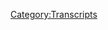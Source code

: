 {{DEFAULTSORT:
    #_TRANSCRIPT_0230A:Obama Deception, Part 1
}}{{Transcript
    | title         = [[230A: Obama Deception, Part 1]]
    | caption       = [https://knowledgefight.libsyn.com/knowledge-fight-obama-deception-part-1 Listen to this episode on Libsyn]
    | episodeNumber = [[230A: Obama Deception, Part 1|230A]]
    | length        = 02:16:46
}}

{{MessageBox
    | header     = Warning: Bot Generated Content
    | text       = This transcript was automatically generated by transcription software and likely contains many mistakes and misattributions. Please check the audio for definitive quotes, attribution, and context.
    | image      = N3yvass4myg91.webp
    | imagewidth = 50px
    | id         = warning
}}

{{TranscriptBlock
    | name      = Unknown Speaker
    | timestamp = 00:00:00.000
    | text      = Andy in Kansas, you're on the air, thanks for holding.
}}

{{TranscriptBlock
    | name      = Unknown Speaker
    | timestamp = 00:00:04.000
    | text      = Hello Alex, I'm a first time caller, I'm a huge fan, I love your work.
}}

{{TranscriptBlock
    | name      = Unknown Speaker
    | timestamp = 00:00:07.000
    | text      = I love you.
}}

{{TranscriptBlock
    | name      = Unknown Speaker
    | timestamp = 00:00:08.000
    | text      = Hey everybody, welcome back to Knowledge Fight, I'm Dan.
}}

{{TranscriptBlock
    | name      = Unknown Speaker
    | timestamp = 00:00:10.000
    | text      = I'm Jordan.
}}

{{TranscriptBlock
    | name      = Unknown Speaker
    | timestamp = 00:00:11.000
    | text      = We are a couple dudes who like to sit around, drink novelty beverages, and talk a little bit about Alex Jones.
}}

{{TranscriptBlock
    | name      = Unknown Speaker
    | timestamp = 00:00:15.000
    | text      = Indeed we are, Dan.
}}

{{TranscriptBlock
    | name      = Unknown Speaker
    | timestamp = 00:00:17.000
    | text      = Hi Jordan.
}}

{{TranscriptBlock
    | name      = Unknown Speaker
    | timestamp = 00:00:18.000
    | text      = Dan, what's the last documentary you watched?
}}

{{TranscriptBlock
    | name      = Unknown Speaker
    | timestamp = 00:00:19.000
    | text      = Last documentary I watched was The Obama Dissension.
}}

{{TranscriptBlock
    | name      = Unknown Speaker
    | timestamp = 00:00:23.000
    | text      = Yeah, that's a loaded question to ask.
}}

{{TranscriptBlock
    | name      = Unknown Speaker
    | timestamp = 00:00:26.000
    | text      = I mean before that I guess some documentary series on Netflix.
}}

{{TranscriptBlock
    | name      = Unknown Speaker
    | timestamp = 00:00:29.000
    | text      = Yeah.
}}

{{TranscriptBlock
    | name      = Unknown Speaker
    | timestamp = 00:00:30.000
    | text      = Probably that criminal mastermind one or whatever.
}}

{{TranscriptBlock
    | name      = Unknown Speaker
    | timestamp = 00:00:33.000
    | text      = I don't remember that one.
}}

{{TranscriptBlock
    | name      = Unknown Speaker
    | timestamp = 00:00:34.000
    | text      = There's that one about the guy who showed up at a bank with like a bomb around his neck.
}}

{{TranscriptBlock
    | name      = Unknown Speaker
    | timestamp = 00:00:38.000
    | text      = Oh yeah, yeah, yeah.
}}

{{TranscriptBlock
    | name      = Unknown Speaker
    | timestamp = 00:00:40.000
    | text      = I've heard of that.
}}

{{TranscriptBlock
    | name      = Unknown Speaker
    | timestamp = 00:00:41.000
    | text      = Yeah, that one was crazy.
}}

{{TranscriptBlock
    | name      = Unknown Speaker
    | timestamp = 00:00:42.000
    | text      = I think I watched the one where the Irish...
}}

{{TranscriptBlock
    | name      = Unknown Speaker
    | timestamp = 00:00:45.000
    | text      = The Nun?
}}

{{TranscriptBlock
    | name      = Unknown Speaker
    | timestamp = 00:00:46.000
    | text      = Yeah.
}}

{{TranscriptBlock
    | name      = Unknown Speaker
    | timestamp = 00:00:47.000
    | text      = No, no, not The Nun.
}}

{{TranscriptBlock
    | name      = Unknown Speaker
    | timestamp = 00:00:48.000
    | text      = The Nun's a horror movie.
}}

{{TranscriptBlock
    | name      = Unknown Speaker
    | timestamp = 00:00:49.000
    | text      = No, no, no, I mean the one about The Nun.
}}

{{TranscriptBlock
    | name      = Unknown Speaker
    | timestamp = 00:00:50.000
    | text      = The one about The Nun.
}}

{{TranscriptBlock
    | name      = Unknown Speaker
    | timestamp = 00:00:51.000
    | text      = The sister, oh boy.
}}

{{TranscriptBlock
    | name      = Unknown Speaker
    | timestamp = 00:00:52.000
    | text      = Yeah, that shit was fucked up.
}}

{{TranscriptBlock
    | name      = Unknown Speaker
    | timestamp = 00:00:54.000
    | text      = Yeah, that was crazy.
}}

{{TranscriptBlock
    | name      = Unknown Speaker
    | timestamp = 00:00:55.000
    | text      = God damn it Irish.
}}

{{TranscriptBlock
    | name      = Unknown Speaker
    | timestamp = 00:00:56.000
    | text      = Good work Netflix, doing some decent stuff.
}}

{{TranscriptBlock
    | name      = Unknown Speaker
    | timestamp = 00:00:59.000
    | text      = I tried to watch that one about the staircase, the lady who fell down the staircase.
}}

{{TranscriptBlock
    | name      = Unknown Speaker
    | timestamp = 00:01:03.000
    | text      = Couldn't do it.
}}

{{TranscriptBlock
    | name      = Unknown Speaker
    | timestamp = 00:01:04.000
    | text      = I watched two episodes and I'm like, there are so many more of these episodes.
}}

{{TranscriptBlock
    | name      = Unknown Speaker
    | timestamp = 00:01:07.000
    | text      = Couldn't do it.
}}

{{TranscriptBlock
    | name      = Unknown Speaker
    | timestamp = 00:01:08.000
    | text      = I can't do this.
}}

{{TranscriptBlock
    | name      = Unknown Speaker
    | timestamp = 00:01:09.000
    | text      = Nope, I was out.
}}

{{TranscriptBlock
    | name      = Unknown Speaker
    | timestamp = 00:01:10.000
    | text      = And that's coming from me, a guy who has spent the last, oh, very long time watching The
}}

{{TranscriptBlock
    | name      = Unknown Speaker
    | timestamp = 00:01:15.000
    | text      = Obama Deception for this episode.
}}

{{TranscriptBlock
    | name      = Unknown Speaker
    | timestamp = 00:01:18.000
    | text      = Today, guys, this is very exciting.
}}

{{TranscriptBlock
    | name      = Unknown Speaker
    | timestamp = 00:01:20.000
    | text      = I know a lot about Alex Jones.
}}

{{TranscriptBlock
    | name      = Unknown Speaker
    | timestamp = 00:01:21.000
    | text      = I don't know anything about Alex Jones.
}}

{{TranscriptBlock
    | name      = Unknown Speaker
    | timestamp = 00:01:24.000
    | text      = And we carry that into what we're here to do today.
}}

{{TranscriptBlock
    | name      = Unknown Speaker
    | timestamp = 00:01:28.000
    | text      = In the spirit of thanking our donors and the people who make this show possible, we have
}}

{{TranscriptBlock
    | name      = Unknown Speaker
    | timestamp = 00:01:36.000
    | text      = been tasked with breaking down the entirety of Alex Jones's 2009 documentary, in heavy
}}

{{TranscriptBlock
    | name      = Unknown Speaker
    | timestamp = 00:01:42.000
    | text      = quotes, documentary, The Obama Deception.
}}

{{TranscriptBlock
    | name      = Unknown Speaker
    | timestamp = 00:01:45.000
    | text      = I like to think of this as the spiritual end of a season somewhat on our show.
}}

{{TranscriptBlock
    | name      = Unknown Speaker
    | timestamp = 00:01:51.000
    | text      = The last one we did was Endgame probably about six months ago or so.
}}

{{TranscriptBlock
    | name      = Unknown Speaker
    | timestamp = 00:01:54.000
    | text      = Something along those lines.
}}

{{TranscriptBlock
    | name      = Unknown Speaker
    | timestamp = 00:01:55.000
    | text      = And now we've come to another sort of, I don't think there was anything groundbreaking that
}}

{{TranscriptBlock
    | name      = Unknown Speaker
    | timestamp = 00:02:00.000
    | text      = happened right before we did Endgame, but I feel like we're entering a new era of covering
}}

{{TranscriptBlock
    | name      = Unknown Speaker
    | timestamp = 00:02:05.000
    | text      = Alex Jones with us finding that clip from the 90s where he's talking about the leaderless
}}

{{TranscriptBlock
    | name      = Unknown Speaker
    | timestamp = 00:02:10.000
    | text      = resistance.
}}

{{TranscriptBlock
    | name      = Unknown Speaker
    | timestamp = 00:02:11.000
    | text      = I think that's going to take my research into a whole different ballpark where I'm pretty
}}

{{TranscriptBlock
    | name      = Unknown Speaker
    | timestamp = 00:02:16.000
    | text      = convinced he's been interested in white supremacist groups for the entirety of his career.
}}

{{TranscriptBlock
    | name      = Unknown Speaker
    | timestamp = 00:02:20.000
    | text      = I think that changes a lot for me.
}}

{{TranscriptBlock
    | name      = Unknown Speaker
    | timestamp = 00:02:21.000
    | text      = Maybe even in life?
}}

{{TranscriptBlock
    | name      = Unknown Speaker
    | timestamp = 00:02:22.000
    | text      = Maybe.
}}

{{TranscriptBlock
    | name      = Unknown Speaker
    | timestamp = 00:02:23.000
    | text      = So that changes a lot for me and especially the context in which I look at him.
}}

{{TranscriptBlock
    | name      = Unknown Speaker
    | timestamp = 00:02:27.000
    | text      = And so it's only fitting that we end this season with an exhaustive breakdown of one
}}

{{TranscriptBlock
    | name      = Unknown Speaker
    | timestamp = 00:02:35.000
    | text      = of his documentaries and our listeners chose this.
}}

{{TranscriptBlock
    | name      = Unknown Speaker
    | timestamp = 00:02:37.000
    | text      = I wouldn't have chosen this.
}}

{{TranscriptBlock
    | name      = Unknown Speaker
    | timestamp = 00:02:39.000
    | text      = I probably would have gone with-
}}

{{TranscriptBlock
    | name      = Unknown Speaker
    | timestamp = 00:02:40.000
    | text      = You've made your feelings clear on how you feel about The Obama Deception.
}}

{{TranscriptBlock
    | name      = Unknown Speaker
    | timestamp = 00:02:44.000
    | text      = I probably would have gone with something else, but I honor the wishes of the people
}}

{{TranscriptBlock
    | name      = Unknown Speaker
    | timestamp = 00:02:48.000
    | text      = who are so wonderful and support us.
}}

{{TranscriptBlock
    | name      = Unknown Speaker
    | timestamp = 00:02:51.000
    | text      = And so here we are.
}}

{{TranscriptBlock
    | name      = Unknown Speaker
    | timestamp = 00:02:52.000
    | text      = Have you ever seen The Obama Deception?
}}

{{TranscriptBlock
    | name      = Unknown Speaker
    | timestamp = 00:02:53.000
    | text      = Good God, no.
}}

{{TranscriptBlock
    | name      = Unknown Speaker
    | timestamp = 00:02:54.000
    | text      = What?
}}

{{TranscriptBlock
    | name      = Unknown Speaker
    | timestamp = 00:02:55.000
    | text      = Why would I even consider seeing The Obama Deception?
}}

{{TranscriptBlock
    | name      = Unknown Speaker
    | timestamp = 00:02:58.000
    | text      = I don't know.
}}

{{TranscriptBlock
    | name      = Unknown Speaker
    | timestamp = 00:02:59.000
    | text      = It has a catchy title.
}}

{{TranscriptBlock
    | name      = Unknown Speaker
    | timestamp = 00:03:02.000
    | text      = Is that all?
}}

{{TranscriptBlock
    | name      = Unknown Speaker
    | timestamp = 00:03:03.000
    | text      = That is kind of all you need at the end of the day.
}}

{{TranscriptBlock
    | name      = Unknown Speaker
    | timestamp = 00:03:05.000
    | text      = Yeah, kind of.
}}

{{TranscriptBlock
    | name      = Unknown Speaker
    | timestamp = 00:03:06.000
    | text      = I don't know.
}}

{{TranscriptBlock
    | name      = Unknown Speaker
    | timestamp = 00:03:07.000
    | text      = I watched it when I was younger and smoked a lot of weed and I don't think I was convinced
}}

{{TranscriptBlock
    | name      = Unknown Speaker
    | timestamp = 00:03:13.000
    | text      = of anything back when we watched it.
}}

{{TranscriptBlock
    | name      = Unknown Speaker
    | timestamp = 00:03:15.000
    | text      = But it was like, oh, that's wild.
}}

{{TranscriptBlock
    | name      = Unknown Speaker
    | timestamp = 00:03:18.000
    | text      = I think that was probably my response to it.
}}

{{TranscriptBlock
    | name      = Unknown Speaker
    | timestamp = 00:03:21.000
    | text      = Is that the conclusion of all of your research today?
}}

{{TranscriptBlock
    | name      = Unknown Speaker
    | timestamp = 00:03:24.000
    | text      = Good God, no.
}}

{{TranscriptBlock
    | name      = Unknown Speaker
    | timestamp = 00:03:25.000
    | text      = Oh, that's wild.
}}

{{TranscriptBlock
    | name      = Unknown Speaker
    | timestamp = 00:03:26.000
    | text      = No.
}}

{{TranscriptBlock
    | name      = Unknown Speaker
    | timestamp = 00:03:27.000
    | text      = I spent a lot of my time when I was younger and stupider and smoked a lot of weed watching
}}

{{TranscriptBlock
    | name      = Unknown Speaker
    | timestamp = 00:03:31.000
    | text      = really long things on YouTube.
}}

{{TranscriptBlock
    | name      = Unknown Speaker
    | timestamp = 00:03:33.000
    | text      = It was kind of a habit of mine, like a little pastime.
}}

{{TranscriptBlock
    | name      = Unknown Speaker
    | timestamp = 00:03:36.000
    | text      = And so The Obama Deception was just one of many really stupid long conspiracy videos
}}

{{TranscriptBlock
    | name      = Unknown Speaker
    | timestamp = 00:03:41.000
    | text      = that I watched and discarded out of hand.
}}

{{TranscriptBlock
    | name      = Unknown Speaker
    | timestamp = 00:03:44.000
    | text      = I didn't realize anything about it.
}}

{{TranscriptBlock
    | name      = Unknown Speaker
    | timestamp = 00:03:47.000
    | text      = And now having gone through it, I realize that this documentary is wall to wall one
}}

{{TranscriptBlock
    | name      = Unknown Speaker
    | timestamp = 00:03:53.000
    | text      = of the stupidest things.
}}

{{TranscriptBlock
    | name      = Unknown Speaker
    | timestamp = 00:03:55.000
    | text      = It's so much worse than Endgame.
}}

{{TranscriptBlock
    | name      = Unknown Speaker
    | timestamp = 00:03:56.000
    | text      = Okay.
}}

{{TranscriptBlock
    | name      = Unknown Speaker
    | timestamp = 00:03:57.000
    | text      = Endgame was a nightmare.
}}

{{TranscriptBlock
    | name      = Unknown Speaker
    | timestamp = 00:03:59.000
    | text      = Endgame was awful.
}}

{{TranscriptBlock
    | name      = Unknown Speaker
    | timestamp = 00:04:00.000
    | text      = We talked about Endgame for nine hours when we did our last documentary coverage.
}}

{{TranscriptBlock
    | name      = Unknown Speaker
    | timestamp = 00:04:06.000
    | text      = And that was all about a fucking road.
}}

{{TranscriptBlock
    | name      = Unknown Speaker
    | timestamp = 00:04:08.000
    | text      = It was mostly about a road and then FEMA camps and a lot of that stuff.
}}

{{TranscriptBlock
    | name      = Unknown Speaker
    | timestamp = 00:04:13.000
    | text      = And I think there will probably come in maybe about the same on this.
}}

{{TranscriptBlock
    | name      = Unknown Speaker
    | timestamp = 00:04:18.000
    | text      = You think so?
}}

{{TranscriptBlock
    | name      = Unknown Speaker
    | timestamp = 00:04:19.000
    | text      = But the experience of going over, and I don't want to complain up top or anything like that,
}}

{{TranscriptBlock
    | name      = Unknown Speaker
    | timestamp = 00:04:23.000
    | text      = but the experience of going over this and watching this documentary with a critical
}}

{{TranscriptBlock
    | name      = Unknown Speaker
    | timestamp = 00:04:28.000
    | text      = eye was brutal.
}}

{{TranscriptBlock
    | name      = Unknown Speaker
    | timestamp = 00:04:30.000
    | text      = Yeah.
}}

{{TranscriptBlock
    | name      = Unknown Speaker
    | timestamp = 00:04:31.000
    | text      = It sucked.
}}

{{TranscriptBlock
    | name      = Unknown Speaker
    | timestamp = 00:04:32.000
    | text      = And not because I love Obama or something like that.
}}

{{TranscriptBlock
    | name      = Unknown Speaker
    | timestamp = 00:04:34.000
    | text      = I'm so grateful for the setup of this show.
}}

{{TranscriptBlock
    | name      = Unknown Speaker
    | timestamp = 00:04:38.000
    | text      = All of the research that I had to do with none.
}}

{{TranscriptBlock
    | name      = Unknown Speaker
    | timestamp = 00:04:41.000
    | text      = You had to show up with a six-pack.
}}

{{TranscriptBlock
    | name      = Unknown Speaker
    | timestamp = 00:04:43.000
    | text      = That's what you had to do.
}}

{{TranscriptBlock
    | name      = Unknown Speaker
    | timestamp = 00:04:45.000
    | text      = Which I appreciate too.
}}

{{TranscriptBlock
    | name      = Unknown Speaker
    | timestamp = 00:04:47.000
    | text      = And do my best to avoid starting drinking it now at 11 o'clock in the morning or whatever
}}

{{TranscriptBlock
    | name      = Unknown Speaker
    | timestamp = 00:04:52.000
    | text      = it is.
}}

{{TranscriptBlock
    | name      = Unknown Speaker
    | timestamp = 00:04:53.000
    | text      = As is the tradition on our documentary coverage, we will try not to drink quick.
}}

{{TranscriptBlock
    | name      = Unknown Speaker
    | timestamp = 00:04:58.000
    | text      = Well, we might.
}}

{{TranscriptBlock
    | name      = Unknown Speaker
    | timestamp = 00:05:00.000
    | text      = We'll probably fail.
}}

{{TranscriptBlock
    | name      = Unknown Speaker
    | timestamp = 00:05:01.000
    | text      = It depends on how awful the first 15 minutes in.
}}

{{TranscriptBlock
    | name      = Unknown Speaker
    | timestamp = 00:05:04.000
    | text      = That was the situation with the last documentary.
}}

{{TranscriptBlock
    | name      = Unknown Speaker
    | timestamp = 00:05:07.000
    | text      = I'll warn you, we are going to have to pause probably 20 times in the first minute.
}}

{{TranscriptBlock
    | name      = Unknown Speaker
    | timestamp = 00:05:11.000
    | text      = Okay.
}}

{{TranscriptBlock
    | name      = Unknown Speaker
    | timestamp = 00:05:12.000
    | text      = So get ready for that.
}}

{{TranscriptBlock
    | name      = Unknown Speaker
    | timestamp = 00:05:14.000
    | text      = Because this is a lot of bullshit.
}}

{{TranscriptBlock
    | name      = Unknown Speaker
    | timestamp = 00:05:15.000
    | text      = All right.
}}

{{TranscriptBlock
    | name      = Unknown Speaker
    | timestamp = 00:05:16.000
    | text      = Are you ready to get going, Jordan?
}}

{{TranscriptBlock
    | name      = Unknown Speaker
    | timestamp = 00:05:17.000
    | text      = Yeah.
}}

{{TranscriptBlock
    | name      = Unknown Speaker
    | timestamp = 00:05:18.000
    | text      = And also to all of the new listeners who are joining up with the team.
}}

{{TranscriptBlock
    | name      = Unknown Speaker
    | timestamp = 00:05:23.000
    | text      = Oh, yeah.
}}

{{TranscriptBlock
    | name      = Unknown Speaker
    | timestamp = 00:05:24.000
    | text      = Very weird timing, but thank you so much to Robert Evans.
}}

{{TranscriptBlock
    | name      = Unknown Speaker
    | timestamp = 00:05:28.000
    | text      = Oh, yeah.
}}

{{TranscriptBlock
    | name      = Unknown Speaker
    | timestamp = 00:05:29.000
    | text      = Absolutely.
}}

{{TranscriptBlock
    | name      = Unknown Speaker
    | timestamp = 00:05:30.000
    | text      = Our episode came out last week, and we've seen a lot of influx of people checking us
}}

{{TranscriptBlock
    | name      = Unknown Speaker
    | timestamp = 00:05:35.000
    | text      = out from there.
}}

{{TranscriptBlock
    | name      = Unknown Speaker
    | timestamp = 00:05:36.000
    | text      = We have a lot of episodes that aren't as very singularly focused as these ones will be.
}}

{{TranscriptBlock
    | name      = Unknown Speaker
    | timestamp = 00:05:41.000
    | text      = So if you'd like more of our regular show, please check out the back catalog, but also
}}

{{TranscriptBlock
    | name      = Unknown Speaker
    | timestamp = 00:05:45.000
    | text      = enjoy this.
}}

{{TranscriptBlock
    | name      = Unknown Speaker
    | timestamp = 00:05:46.000
    | text      = Yeah.
}}

{{TranscriptBlock
    | name      = Unknown Speaker
    | timestamp = 00:05:47.000
    | text      = My advice, start at the beginning, and then over the next six months, you might catch
}}

{{TranscriptBlock
    | name      = Unknown Speaker
    | timestamp = 00:05:51.000
    | text      = up to where we are right now.
}}

{{TranscriptBlock
    | name      = Unknown Speaker
    | timestamp = 00:05:52.000
    | text      = Maybe.
}}

{{TranscriptBlock
    | name      = Unknown Speaker
    | timestamp = 00:05:53.000
    | text      = We've made a lot of episodes, haven't we?
}}

{{TranscriptBlock
    | name      = Unknown Speaker
    | timestamp = 00:05:55.000
    | text      = And don't binge too hard.
}}

{{TranscriptBlock
    | name      = Unknown Speaker
    | timestamp = 00:05:57.000
    | text      = Oh, yeah, yeah, yeah.
}}

{{TranscriptBlock
    | name      = Unknown Speaker
    | timestamp = 00:05:58.000
    | text      = No, no, no.
}}

{{TranscriptBlock
    | name      = Unknown Speaker
    | timestamp = 00:05:59.000
    | text      = Because even though, and I've heard this from listeners and I agree, even though we're making
}}

{{TranscriptBlock
    | name      = Unknown Speaker
    | timestamp = 00:06:03.000
    | text      = fun of Alex and talking about what he's lying about and stuff like that, there's still a
}}

{{TranscriptBlock
    | name      = Unknown Speaker
    | timestamp = 00:06:08.000
    | text      = corrosive toxic effect of listening to tons of Alex Jones.
}}

{{TranscriptBlock
    | name      = Unknown Speaker
    | timestamp = 00:06:11.000
    | text      = Oh, for sure.
}}

{{TranscriptBlock
    | name      = Unknown Speaker
    | timestamp = 00:06:12.000
    | text      = And I wouldn't wish that on anybody who's not named me.
}}

{{TranscriptBlock
    | name      = Unknown Speaker
    | timestamp = 00:06:14.000
    | text      = So-
}}

{{TranscriptBlock
    | name      = Unknown Speaker
    | timestamp = 00:06:15.000
    | text      = Hell, my psychic powers have been eroded beyond measure.
}}

{{TranscriptBlock
    | name      = Unknown Speaker
    | timestamp = 00:06:20.000
    | text      = Please be careful even with our show, which is probably not the best thing for me to say
}}

{{TranscriptBlock
    | name      = Unknown Speaker
    | timestamp = 00:06:24.000
    | text      = as someone who hopes for our show to succeed.
}}

{{TranscriptBlock
    | name      = Unknown Speaker
    | timestamp = 00:06:26.000
    | text      = Listen, we want to grow and we want to be at the best possible place, but it is our
}}

{{TranscriptBlock
    | name      = Unknown Speaker
    | timestamp = 00:06:33.000
    | text      = strident position that you should not listen to this show.
}}

{{TranscriptBlock
    | name      = Unknown Speaker
    | timestamp = 00:06:36.000
    | text      = Too much.
}}

{{TranscriptBlock
    | name      = Unknown Speaker
    | timestamp = 00:06:37.000
    | text      = Don't-
}}

{{TranscriptBlock
    | name      = Unknown Speaker
    | timestamp = 00:06:38.000
    | text      = Now, run.
}}

{{TranscriptBlock
    | name      = Unknown Speaker
    | timestamp = 00:06:39.000
    | text      = Be careful.
}}

{{TranscriptBlock
    | name      = Unknown Speaker
    | timestamp = 00:06:40.000
    | text      = Run now.
}}

{{TranscriptBlock
    | name      = Unknown Speaker
    | timestamp = 00:06:41.000
    | text      = Don't even bother.
}}

{{TranscriptBlock
    | name      = Unknown Speaker
    | timestamp = 00:06:42.000
    | text      = So, any final thoughts, Jordan, before we jump in here?
}}

{{TranscriptBlock
    | name      = Unknown Speaker
    | timestamp = 00:06:45.000
    | text      = Any wishes, any hopes?
}}

{{TranscriptBlock
    | name      = Unknown Speaker
    | timestamp = 00:06:47.000
    | text      = Dan, if this is the last time we see each other alive.
}}

{{TranscriptBlock
    | name      = Unknown Speaker
    | timestamp = 00:06:51.000
    | text      = Tell everybody they were decent.
}}

{{TranscriptBlock
    | name      = Unknown Speaker
    | timestamp = 00:06:53.000
    | text      = Good luck, yeah.
}}

{{TranscriptBlock
    | name      = Unknown Speaker
    | timestamp = 00:06:54.000
    | text      = All right, here we go.
}}

{{TranscriptBlock
    | name      = Unknown Speaker
    | timestamp = 00:06:55.000
    | text      = Let's begin.
}}

{{TranscriptBlock
    | name      = Unknown Speaker
    | timestamp = 00:06:56.000
    | text      = So, we start with a shot of the inauguration.
}}

{{TranscriptBlock
    | name      = Unknown Speaker
    | timestamp = 00:07:01.000
    | text      = Yeah.
}}

{{TranscriptBlock
    | name      = Unknown Speaker
    | timestamp = 00:07:02.000
    | text      = The crowds at the National Mall.
}}

{{TranscriptBlock
    | name      = Unknown Speaker
    | timestamp = 00:07:04.000
    | text      = So much smaller, those crowds, than Trump's crowds, right?
}}

{{TranscriptBlock
    | name      = Unknown Speaker
    | timestamp = 00:07:07.000
    | text      = Yeah, totally.
}}

{{TranscriptBlock
    | name      = Unknown Speaker
    | timestamp = 00:07:08.000
    | text      = Yeah, yeah, yeah.
}}

{{TranscriptBlock
    | name      = Unknown Speaker
    | timestamp = 00:07:09.000
    | text      = Sea of people happy.
}}

{{TranscriptBlock
    | name      = Unknown Speaker
    | timestamp = 00:07:11.000
    | text      = There's Michelle, looking great.
}}

{{TranscriptBlock
    | name      = Unknown Speaker
    | timestamp = 00:07:14.000
    | text      = There's John Boehner, hoping for his death.
}}

{{TranscriptBlock
    | name      = Unknown Speaker
    | timestamp = 00:07:16.000
    | text      = Contrary to the rumors that you've heard, I was not born in a manger.
}}

{{TranscriptBlock
    | name      = Unknown Speaker
    | timestamp = 00:07:20.000
    | text      = Dude, that is fucking great.
}}

{{TranscriptBlock
    | name      = Unknown Speaker
    | timestamp = 00:07:24.000
    | text      = And sent here to save the planet Earth.
}}

{{TranscriptBlock
    | name      = Unknown Speaker
    | timestamp = 00:07:30.000
    | text      = So, this, I already got to stop, because Alex is playing that clip as some sort of, like,
}}

{{TranscriptBlock
    | name      = Unknown Speaker
    | timestamp = 00:07:37.000
    | text      = means of being, like, he's full of himself.
}}

{{TranscriptBlock
    | name      = Unknown Speaker
    | timestamp = 00:07:39.000
    | text      = It's some sort of, like, I am Superman.
}}

{{TranscriptBlock
    | name      = Unknown Speaker
    | timestamp = 00:07:41.000
    | text      = I've come here to save the world.
}}

{{TranscriptBlock
    | name      = Unknown Speaker
    | timestamp = 00:07:43.000
    | text      = But he fails to recognize or point out in any way that this is a clip that was taken
}}

{{TranscriptBlock
    | name      = Unknown Speaker
    | timestamp = 00:07:47.000
    | text      = from Obama's appearance at the Alfred E. Smith Memorial Foundation dinner.
}}

{{TranscriptBlock
    | name      = Unknown Speaker
    | timestamp = 00:07:51.000
    | text      = That dinner is a traditional stop on the campaign trail, where candidates from both parties
}}

{{TranscriptBlock
    | name      = Unknown Speaker
    | timestamp = 00:07:55.000
    | text      = give speeches and are encouraged to poke fun at each other and themselves.
}}

{{TranscriptBlock
    | name      = Unknown Speaker
    | timestamp = 00:07:59.000
    | text      = Since the dinner's founding in 1954, every candidate who would go on to win the election,
}}

{{TranscriptBlock
    | name      = Unknown Speaker
    | timestamp = 00:08:04.000
    | text      = with the exception of Harry Truman and Bill Clinton, have appeared and given humorous speeches.
}}

{{TranscriptBlock
    | name      = Unknown Speaker
    | timestamp = 00:08:08.000
    | text      = It's a big-ticket fundraiser, and it's a high-end Catholic charity.
}}

{{TranscriptBlock
    | name      = Unknown Speaker
    | timestamp = 00:08:12.000
    | text      = And other than their clear discomfort with supporters of abortion, talking about Bill Clinton there,
}}

{{TranscriptBlock
    | name      = Unknown Speaker
    | timestamp = 00:08:16.000
    | text      = the Foundation tries to keep the event nonpolitical and convivial.
}}

{{TranscriptBlock
    | name      = Unknown Speaker
    | timestamp = 00:08:20.000
    | text      = Some of the other jokes Obama made that night, quote,
}}

{{TranscriptBlock
    | name      = Unknown Speaker
    | timestamp = 00:08:23.000
    | text      = I feel right at home here, because it's been said that I share the politics of Alfred E. Smith
}}

{{TranscriptBlock
    | name      = Unknown Speaker
    | timestamp = 00:08:27.000
    | text      = and the ears of Alfred E. Newman.
}}

{{TranscriptBlock
    | name      = Unknown Speaker
    | timestamp = 00:08:30.000
    | text      = Good joke.
}}

{{TranscriptBlock
    | name      = Unknown Speaker
    | timestamp = 00:08:33.000
    | text      = Kills.
}}

{{TranscriptBlock
    | name      = Unknown Speaker
    | timestamp = 00:08:36.000
    | text      = Another one, quote,
}}

{{TranscriptBlock
    | name      = Unknown Speaker
    | timestamp = 00:08:38.000
    | text      = Al Smith, I never knew your great-grandfather, but from everything Senator McCain has told me,
}}

{{TranscriptBlock
    | name      = Unknown Speaker
    | timestamp = 00:08:42.000
    | text      = the two of them had a great time together before Prohibition.
}}

{{TranscriptBlock
    | name      = Unknown Speaker
    | timestamp = 00:08:46.000
    | text      = Boom. Got him.
}}

{{TranscriptBlock
    | name      = Unknown Speaker
    | timestamp = 00:08:49.000
    | text      = This is like one of the old roasts that you can see,
}}

{{TranscriptBlock
    | name      = Unknown Speaker
    | timestamp = 00:08:53.000
    | text      = where they're just fucking drunk telling terrible jokes at each other.
}}

{{TranscriptBlock
    | name      = Unknown Speaker
    | timestamp = 00:08:57.000
    | text      = And Obama's delivery is amazing.
}}

{{TranscriptBlock
    | name      = Unknown Speaker
    | timestamp = 00:08:59.000
    | text      = Yeah, no, he's got a good delivery.
}}

{{TranscriptBlock
    | name      = Unknown Speaker
    | timestamp = 00:09:01.000
    | text      = I would recommend everybody go watch that entire speech, because it is genuinely funny.
}}

{{TranscriptBlock
    | name      = Unknown Speaker
    | timestamp = 00:09:05.000
    | text      = Here's another one of his jokes.
}}

{{TranscriptBlock
    | name      = Unknown Speaker
    | timestamp = 00:09:06.000
    | text      = I mean, those jokes, you're not pulling hot fire, Dan.
}}

{{TranscriptBlock
    | name      = Unknown Speaker
    | timestamp = 00:09:10.000
    | text      = Here's another one of his jokes, which may be a little bit controversial nowadays.
}}

{{TranscriptBlock
    | name      = Unknown Speaker
    | timestamp = 00:09:14.000
    | text      = Quote, I have never put lipstick on a pig, because that's something he was accused of before.
}}

{{TranscriptBlock
    | name      = Unknown Speaker
    | timestamp = 00:09:18.000
    | text      = I've never put lipstick on a pig, or a dog, or myself.
}}

{{TranscriptBlock
    | name      = Unknown Speaker
    | timestamp = 00:09:22.000
    | text      = That's one for Rudy Giuliani.
}}

{{TranscriptBlock
    | name      = Unknown Speaker
    | timestamp = 00:09:24.000
    | text      = Who would have thought the cross-dressing mayor of New York would have a hard time winning the Republican nomination?
}}

{{TranscriptBlock
    | name      = Unknown Speaker
    | timestamp = 00:09:28.000
    | text      = Oh, shit!
}}

{{TranscriptBlock
    | name      = Unknown Speaker
    | timestamp = 00:09:30.000
    | text      = And he looks over at John McCain.
}}

{{TranscriptBlock
    | name      = Unknown Speaker
    | timestamp = 00:09:32.000
    | text      = That was a real tough primary you had there, John.
}}

{{TranscriptBlock
    | name      = Unknown Speaker
    | timestamp = 00:09:37.000
    | text      = Alright, that's not bad.
}}

{{TranscriptBlock
    | name      = Unknown Speaker
    | timestamp = 00:09:39.000
    | text      = That's not bad. I'll give him that one.
}}

{{TranscriptBlock
    | name      = Unknown Speaker
    | timestamp = 00:09:41.000
    | text      = Here's the last one of the jokes that I chose.
}}

{{TranscriptBlock
    | name      = Unknown Speaker
    | timestamp = 00:09:43.000
    | text      = Quote, some of the rumors out there are getting a bit crazy.
}}

{{TranscriptBlock
    | name      = Unknown Speaker
    | timestamp = 00:09:46.000
    | text      = Fox News actually accused me of having fathered two African-American children in wedlock.
}}

{{TranscriptBlock
    | name      = Unknown Speaker
    | timestamp = 00:09:52.000
    | text      = Okay. Alright.
}}

{{TranscriptBlock
    | name      = Unknown Speaker
    | timestamp = 00:09:54.000
    | text      = Anyway, Obama's speech at the Alfred Smith dinner was a masterpiece, from my perspective,
}}

{{TranscriptBlock
    | name      = Unknown Speaker
    | timestamp = 00:09:58.000
    | text      = and he took accusations that were thrown at him and commented on them with humor and grace.
}}

{{TranscriptBlock
    | name      = Unknown Speaker
    | timestamp = 00:10:03.000
    | text      = By the time of the dinner on October 16, 2008, the birther's conspiracies were already running wild.
}}

{{TranscriptBlock
    | name      = Unknown Speaker
    | timestamp = 00:10:09.000
    | text      = Jerome Corsi was already appearing all over Fox News to claim that the short-form birth certificate that had been released was a fake.
}}

{{TranscriptBlock
    | name      = Unknown Speaker
    | timestamp = 00:10:15.000
    | text      = Alex opening his clip with this clip of Barack Obama clearly telling a joke about malicious accusations.
}}

{{TranscriptBlock
    | name      = Unknown Speaker
    | timestamp = 00:10:21.000
    | text      = People who are associates of Alex were making should give you a sense of where this documentary is on a spiritual level.
}}

{{TranscriptBlock
    | name      = Unknown Speaker
    | timestamp = 00:10:28.000
    | text      = Even more...
}}

{{TranscriptBlock
    | name      = Unknown Speaker
    | timestamp = 00:10:31.000
    | text      = So he's playing that clip over Obama's inauguration.
}}

{{TranscriptBlock
    | name      = Unknown Speaker
    | timestamp = 00:10:36.000
    | text      = And he's even got Obama giving his inaugural speech.
}}

{{TranscriptBlock
    | name      = Unknown Speaker
    | timestamp = 00:10:41.000
    | text      = So clearly what he's trying to do is make it look like Obama said this even at his inauguration.
}}

{{TranscriptBlock
    | name      = Unknown Speaker
    | timestamp = 00:10:48.000
    | text      = And while that's going on, I'm like, I don't remember him being fucking hilarious at his inauguration speech.
}}

{{TranscriptBlock
    | name      = Unknown Speaker
    | timestamp = 00:10:55.000
    | text      = It's that term that Alex uses all the time.
}}

{{TranscriptBlock
    | name      = Unknown Speaker
    | timestamp = 00:10:58.000
    | text      = It's that he's trying to anchor these ideas in your head.
}}

{{TranscriptBlock
    | name      = Unknown Speaker
    | timestamp = 00:11:00.000
    | text      = The idea of the inauguration and the idea of like, I'm Superman. I've come here to save the world.
}}

{{TranscriptBlock
    | name      = Unknown Speaker
    | timestamp = 00:11:05.000
    | text      = And it's incongruous and it was clearly in a humorous speech.
}}

{{TranscriptBlock
    | name      = Unknown Speaker
    | timestamp = 00:11:10.000
    | text      = And even then, it makes sense as a joke.
}}

{{TranscriptBlock
    | name      = Unknown Speaker
    | timestamp = 00:11:15.000
    | text      = Even if you're trying to paint him as some sort of like, I'm so full of myself.
}}

{{TranscriptBlock
    | name      = Unknown Speaker
    | timestamp = 00:11:20.000
    | text      = It's self-deprecating.
}}

{{TranscriptBlock
    | name      = Unknown Speaker
    | timestamp = 00:11:21.000
    | text      = It's clearly hilarious.
}}

{{TranscriptBlock
    | name      = Unknown Speaker
    | timestamp = 00:11:23.000
    | text      = Why did he leave in the laughter?
}}

{{TranscriptBlock
    | name      = Unknown Speaker
    | timestamp = 00:11:26.000
    | text      = I don't know about that.
}}

{{TranscriptBlock
    | name      = Unknown Speaker
    | timestamp = 00:11:28.000
    | text      = He might not have edited this.
}}

{{TranscriptBlock
    | name      = Unknown Speaker
    | timestamp = 00:11:30.000
    | text      = So that's on the editor. Anyway...
}}

{{TranscriptBlock
    | name      = Unknown Speaker
    | timestamp = 00:11:33.000
    | text      = We cannot continue to rely only on our military in order to achieve the national security objectives that we've set.
}}

{{TranscriptBlock
    | name      = Unknown Speaker
    | timestamp = 00:11:42.000
    | text      = So that's from a speech Obama gave on July 2, 2008 in Colorado Springs.
}}

{{TranscriptBlock
    | name      = Unknown Speaker
    | timestamp = 00:11:47.000
    | text      = And Alex deprives that quote of any context.
}}

{{TranscriptBlock
    | name      = Unknown Speaker
    | timestamp = 00:11:50.000
    | text      = Around that clip that he just played, Obama said, quote,
}}

{{TranscriptBlock
    | name      = Unknown Speaker
    | timestamp = 00:11:54.000
    | text      = We're going to grow our foreign service, open consulates that have been shuttered
}}

{{TranscriptBlock
    | name      = Unknown Speaker
    | timestamp = 00:11:57.000
    | text      = and double the size of the Peace Corps by 2011 to renew our diplomacy.
}}

{{TranscriptBlock
    | name      = Unknown Speaker
    | timestamp = 00:12:01.000
    | text      = We cannot continue to rely only on our military in order to achieve the national security objectives that we've set.
}}

{{TranscriptBlock
    | name      = Unknown Speaker
    | timestamp = 00:12:06.000
    | text      = We know from listening to Alex's show in 2009 that he's trying to imply that Obama wants to create a civilian army that would patrol America as his jackbooted thugs.
}}

{{TranscriptBlock
    | name      = Unknown Speaker
    | timestamp = 00:12:13.000
    | text      = And he's trying to use this very selectively edited clip to demonstrate that.
}}

{{TranscriptBlock
    | name      = Unknown Speaker
    | timestamp = 00:12:17.000
    | text      = From knowing the sentence that came right before the one Alex used, however,
}}

{{TranscriptBlock
    | name      = Unknown Speaker
    | timestamp = 00:12:21.000
    | text      = you can clearly see that what he's talking about is not using military might as the sole avenue towards reaching our goals,
}}

{{TranscriptBlock
    | name      = Unknown Speaker
    | timestamp = 00:12:27.000
    | text      = re-establishing a focus on diplomacy, which I would think Alex would be super into given his anti-foreign wars position.
}}

{{TranscriptBlock
    | name      = Unknown Speaker
    | timestamp = 00:12:33.000
    | text      = But oh well.
}}

{{TranscriptBlock
    | name      = Unknown Speaker
    | timestamp = 00:12:34.000
    | text      = Let me just stress that through the entire speech, Obama keeps saying that service to others and the community are really important,
}}

{{TranscriptBlock
    | name      = Unknown Speaker
    | timestamp = 00:12:40.000
    | text      = that he intends to ask people to embrace service, not that he intends to force anyone to.
}}

{{TranscriptBlock
    | name      = Unknown Speaker
    | timestamp = 00:12:46.000
    | text      = So that's an important clarification.
}}

{{TranscriptBlock
    | name      = Unknown Speaker
    | timestamp = 00:12:48.000
    | text      = Here's what I am already predicting for this entire documentary.
}}

{{TranscriptBlock
    | name      = Unknown Speaker
    | timestamp = 00:12:52.000
    | text      = Me reading a lot?
}}

{{TranscriptBlock
    | name      = Unknown Speaker
    | timestamp = 00:12:53.000
    | text      = Well, yeah, we are 41 seconds in and you have paused it three times.
}}

{{TranscriptBlock
    | name      = Unknown Speaker
    | timestamp = 00:12:58.000
    | text      = No, my prediction is that regardless of how evil he is trying to paint Obama and regardless of my feelings on Obama's presidency,
}}

{{TranscriptBlock
    | name      = Unknown Speaker
    | timestamp = 00:13:08.000
    | text      = which are at best mixed, at best mixed, I am going to miss Obama so hard.
}}

{{TranscriptBlock
    | name      = Unknown Speaker
    | timestamp = 00:13:15.000
    | text      = I'm going to miss Obama.
}}

{{TranscriptBlock
    | name      = Unknown Speaker
    | timestamp = 00:13:16.000
    | text      = I already miss Obama.
}}

{{TranscriptBlock
    | name      = Unknown Speaker
    | timestamp = 00:13:17.000
    | text      = Listen to him talk.
}}

{{TranscriptBlock
    | name      = Unknown Speaker
    | timestamp = 00:13:19.000
    | text      = Listen to him talk.
}}

{{TranscriptBlock
    | name      = Unknown Speaker
    | timestamp = 00:13:21.000
    | text      = That was the president.
}}

{{TranscriptBlock
    | name      = Unknown Speaker
    | timestamp = 00:13:22.000
    | text      = He sounds so smart and good and he's funny.
}}

{{TranscriptBlock
    | name      = Unknown Speaker
    | timestamp = 00:13:25.000
    | text      = Well, I'll say that this ends up being a lot less about Obama than you might expect in the title of the documentary.
}}

{{TranscriptBlock
    | name      = Unknown Speaker
    | timestamp = 00:13:31.000
    | text      = It seems like it should be all about Obama.
}}

{{TranscriptBlock
    | name      = Unknown Speaker
    | timestamp = 00:13:33.000
    | text      = It seems like it should be.
}}

{{TranscriptBlock
    | name      = Unknown Speaker
    | timestamp = 00:13:34.000
    | text      = Or at least his deception.
}}

{{TranscriptBlock
    | name      = Unknown Speaker
    | timestamp = 00:13:36.000
    | text      = It's not really.
}}

{{TranscriptBlock
    | name      = Unknown Speaker
    | timestamp = 00:13:37.000
    | text      = Anyway.
}}

{{TranscriptBlock
    | name      = Unknown Speaker
    | timestamp = 00:13:38.000
    | text      = Everybody somewhere between the ages of 18 and 25 will serve three months of basic training.
}}

{{TranscriptBlock
    | name      = Unknown Speaker
    | timestamp = 00:13:43.000
    | text      = We've got to have a civilian.
}}

{{TranscriptBlock
    | name      = Unknown Speaker
    | timestamp = 00:13:44.000
    | text      = Alright.
}}

{{TranscriptBlock
    | name      = Unknown Speaker
    | timestamp = 00:13:45.000
    | text      = God damn it.
}}

{{TranscriptBlock
    | name      = Unknown Speaker
    | timestamp = 00:13:46.000
    | text      = The clip of Rahm Emanuel that he just played there is taken from an appearance Rahm made in 2006 on C-SPAN 2's Afterwords program
}}

{{TranscriptBlock
    | name      = Unknown Speaker
    | timestamp = 00:13:54.000
    | text      = to promote a book he co-wrote called The Plan, Big Ideas for America.
}}

{{TranscriptBlock
    | name      = Unknown Speaker
    | timestamp = 00:13:58.000
    | text      = Honestly, a lot of the interview is about how he wants to help families pay for their kids' college
}}

{{TranscriptBlock
    | name      = Unknown Speaker
    | timestamp = 00:14:02.000
    | text      = because the investment in human capital pays off for the larger society at a higher rate than any other kind of investment.
}}

{{TranscriptBlock
    | name      = Unknown Speaker
    | timestamp = 00:14:08.000
    | text      = He also spends a lot of time talking about working to get rid of corporate welfare.
}}

{{TranscriptBlock
    | name      = Unknown Speaker
    | timestamp = 00:14:11.000
    | text      = Quote, we're in a long struggle against terrorism and America is a target.
}}

{{TranscriptBlock
    | name      = Unknown Speaker
    | timestamp = 00:14:15.000
    | text      = And therefore, one of the best ways to prepare America is to bring citizens forward in understanding what their role is going to be.
}}

{{TranscriptBlock
    | name      = Unknown Speaker
    | timestamp = 00:14:22.000
    | text      = Everything from if the levees break to if there's a chemical attack in this country or some other type of attack,
}}

{{TranscriptBlock
    | name      = Unknown Speaker
    | timestamp = 00:14:28.000
    | text      = what role they have in training the citizens.
}}

{{TranscriptBlock
    | name      = Unknown Speaker
    | timestamp = 00:14:31.000
    | text      = Everybody between the ages of 18 to 25 will serve three months of basic training in understanding a kind of civil defense.
}}

{{TranscriptBlock
    | name      = Unknown Speaker
    | timestamp = 00:14:38.000
    | text      = The important thing to remember here is this is just an idea that Rahm and his co-author had,
}}

{{TranscriptBlock
    | name      = Unknown Speaker
    | timestamp = 00:14:42.000
    | text      = not something that ever got put into legislation.
}}

{{TranscriptBlock
    | name      = Unknown Speaker
    | timestamp = 00:14:44.000
    | text      = He wrote this book and that appearance was in 2006.
}}

{{TranscriptBlock
    | name      = Unknown Speaker
    | timestamp = 00:14:47.000
    | text      = Right. Well before. Well before.
}}

{{TranscriptBlock
    | name      = Unknown Speaker
    | timestamp = 00:14:50.000
    | text      = Until right around when Obama won, he backed Hillary.
}}

{{TranscriptBlock
    | name      = Unknown Speaker
    | timestamp = 00:14:53.000
    | text      = Yeah.
}}

{{TranscriptBlock
    | name      = Unknown Speaker
    | timestamp = 00:14:54.000
    | text      = So this is nonsense.
}}

{{TranscriptBlock
    | name      = Unknown Speaker
    | timestamp = 00:14:55.000
    | text      = I am already furious with Alex because I do not ever, ever, ever want to defend Rahm Emanuel from anything.
}}

{{TranscriptBlock
    | name      = Unknown Speaker
    | timestamp = 00:15:04.000
    | text      = That guy can go fucking die.
}}

{{TranscriptBlock
    | name      = Unknown Speaker
    | timestamp = 00:15:06.000
    | text      = I don't give a shit. Why are you making me defend Rahm Emanuel?
}}

{{TranscriptBlock
    | name      = Unknown Speaker
    | timestamp = 00:15:10.000
    | text      = As citizens of Chicago, we have a particular dislike of the man.
}}

{{TranscriptBlock
    | name      = Unknown Speaker
    | timestamp = 00:15:14.000
    | text      = And yeah, I think, you know, all kinds of criticisms of him are very valid.
}}

{{TranscriptBlock
    | name      = Unknown Speaker
    | timestamp = 00:15:19.000
    | text      = Oh yeah.
}}

{{TranscriptBlock
    | name      = Unknown Speaker
    | timestamp = 00:15:20.000
    | text      = And this just isn't one of them.
}}

{{TranscriptBlock
    | name      = Unknown Speaker
    | timestamp = 00:15:21.000
    | text      = If you want to say that the idea that he was expressing in that book is dumb, you could have that argument if you want.
}}

{{TranscriptBlock
    | name      = Unknown Speaker
    | timestamp = 00:15:26.000
    | text      = It's a dumb idea.
}}

{{TranscriptBlock
    | name      = Unknown Speaker
    | timestamp = 00:15:27.000
    | text      = Sure, I think there's some utility to it possibly, but I think it probably would be a system that would be cumbersome and impossible to implement.
}}

{{TranscriptBlock
    | name      = Unknown Speaker
    | timestamp = 00:15:33.000
    | text      = So, I mean, you can't even get everyone to go to school.
}}

{{TranscriptBlock
    | name      = Unknown Speaker
    | timestamp = 00:15:36.000
    | text      = How are you going to get them to then do community service through school?
}}

{{TranscriptBlock
    | name      = Unknown Speaker
    | timestamp = 00:15:41.000
    | text      = You're not going to be able to do it.
}}

{{TranscriptBlock
    | name      = Unknown Speaker
    | timestamp = 00:15:43.000
    | text      = Yeah.
}}

{{TranscriptBlock
    | name      = Unknown Speaker
    | timestamp = 00:15:44.000
    | text      = Anyway, it's high-minded but misguided.
}}

{{TranscriptBlock
    | name      = Unknown Speaker
    | timestamp = 00:15:47.000
    | text      = And everything he said that you just described there, he completely did not do.
}}

{{TranscriptBlock
    | name      = Unknown Speaker
    | timestamp = 00:15:53.000
    | text      = Right.
}}

{{TranscriptBlock
    | name      = Unknown Speaker
    | timestamp = 00:15:54.000
    | text      = When he was given any opportunity for power.
}}

{{TranscriptBlock
    | name      = Unknown Speaker
    | timestamp = 00:15:56.000
    | text      = Right. You betcha.
}}

{{TranscriptBlock
    | name      = Unknown Speaker
    | timestamp = 00:15:57.000
    | text      = Oh, also, we pause it right in the middle here, but this clip that Obama is saying is that we need a civilian force.
}}

{{TranscriptBlock
    | name      = Unknown Speaker
    | timestamp = 00:16:03.000
    | text      = Right.
}}

{{TranscriptBlock
    | name      = Unknown Speaker
    | timestamp = 00:16:04.000
    | text      = Equivalent to the army.
}}

{{TranscriptBlock
    | name      = Unknown Speaker
    | timestamp = 00:16:05.000
    | text      = He's talking about the Peace Corps.
}}

{{TranscriptBlock
    | name      = Unknown Speaker
    | timestamp = 00:16:06.000
    | text      = Yeah.
}}

{{TranscriptBlock
    | name      = Unknown Speaker
    | timestamp = 00:16:07.000
    | text      = In context, he's just talking about the Peace Corps.
}}

{{TranscriptBlock
    | name      = Unknown Speaker
    | timestamp = 00:16:08.000
    | text      = Yeah.
}}

{{TranscriptBlock
    | name      = Unknown Speaker
    | timestamp = 00:16:09.000
    | text      = Alex is pretending that it's some sort of nefarious group.
}}

{{TranscriptBlock
    | name      = Unknown Speaker
    | timestamp = 00:16:11.000
    | text      = Great.
}}

{{TranscriptBlock
    | name      = Unknown Speaker
    | timestamp = 00:16:13.000
    | text      = The civilian national security force that's just as powerful, just as strong.
}}

{{TranscriptBlock
    | name      = Unknown Speaker
    | timestamp = 00:16:17.000
    | text      = Youth brigades.
}}

{{TranscriptBlock
    | name      = Unknown Speaker
    | timestamp = 00:16:18.000
    | text      = Youth brigades.
}}

{{TranscriptBlock
    | name      = Unknown Speaker
    | timestamp = 00:16:19.000
    | text      = Yes, we can.
}}

{{TranscriptBlock
    | name      = Unknown Speaker
    | timestamp = 00:16:20.000
    | text      = Yes, we can.
}}

{{TranscriptBlock
    | name      = Unknown Speaker
    | timestamp = 00:16:21.000
    | text      = Obama's health care plan will include coverage of all essential medical services.
}}

{{TranscriptBlock
    | name      = Unknown Speaker
    | timestamp = 00:16:24.000
    | text      = Yes, we can.
}}

{{TranscriptBlock
    | name      = Unknown Speaker
    | timestamp = 00:16:26.000
    | text      = So, Alex is-
}}

{{TranscriptBlock
    | name      = Unknown Speaker
    | timestamp = 00:16:27.000
    | text      = What the fuck was that?
}}

{{TranscriptBlock
    | name      = Unknown Speaker
    | timestamp = 00:16:28.000
    | text      = Alex played a clip of a bunch of African-American children in sort of a stepping routine, like step dancing routine, talking about Obama's plan and chanting, yes, we can.
}}

{{TranscriptBlock
    | name      = Unknown Speaker
    | timestamp = 00:16:42.000
    | text      = This, to me, is without a doubt a visual dog whistle.
}}

{{TranscriptBlock
    | name      = Unknown Speaker
    | timestamp = 00:16:47.000
    | text      = Oh, no.
}}

{{TranscriptBlock
    | name      = Unknown Speaker
    | timestamp = 00:16:48.000
    | text      = Are you saying that Alex is trying to make you feel afraid of any large group of black children getting together and moving in unison?
}}

{{TranscriptBlock
    | name      = Unknown Speaker
    | timestamp = 00:16:56.000
    | text      = You bet.
}}

{{TranscriptBlock
    | name      = Unknown Speaker
    | timestamp = 00:16:57.000
    | text      = Oh, odd.
}}

{{TranscriptBlock
    | name      = Unknown Speaker
    | timestamp = 00:16:58.000
    | text      = Even if they're just children?
}}

{{TranscriptBlock
    | name      = Unknown Speaker
    | timestamp = 00:16:59.000
    | text      = Hey, dude.
}}

{{TranscriptBlock
    | name      = Unknown Speaker
    | timestamp = 00:17:00.000
    | text      = Alex just opened his film with multiple lies and distortions about the idea of Obama creating his own personal army, and then the next clip he plays is of black youths chanting in support of Obama.
}}

{{TranscriptBlock
    | name      = Unknown Speaker
    | timestamp = 00:17:08.000
    | text      = There's no question what image he wanted to put in the audience's head with that.
}}

{{TranscriptBlock
    | name      = Unknown Speaker
    | timestamp = 00:17:12.000
    | text      = Oh, yeah.
}}

{{TranscriptBlock
    | name      = Unknown Speaker
    | timestamp = 00:17:13.000
    | text      = It's very obvious.
}}

{{TranscriptBlock
    | name      = Unknown Speaker
    | timestamp = 00:17:14.000
    | text      = An army of black people coming to take their guns.
}}

{{TranscriptBlock
    | name      = Unknown Speaker
    | timestamp = 00:17:16.000
    | text      = You bet.
}}

{{TranscriptBlock
    | name      = Unknown Speaker
    | timestamp = 00:17:17.000
    | text      = Yep.
}}

{{TranscriptBlock
    | name      = Unknown Speaker
    | timestamp = 00:17:18.000
    | text      = That video was taken from a YouTube video that an anonymous uploader posted on October 2, 2008.
}}

{{TranscriptBlock
    | name      = Unknown Speaker
    | timestamp = 00:17:23.000
    | text      = The full video shows children one by one expressing what career path they intended to pursue because they were inspired by Obama.
}}

{{TranscriptBlock
    | name      = Unknown Speaker
    | timestamp = 00:17:30.000
    | text      = After that procession...
}}

{{TranscriptBlock
    | name      = Unknown Speaker
    | timestamp = 00:17:31.000
    | text      = I want to commit white genocide.
}}

{{TranscriptBlock
    | name      = Unknown Speaker
    | timestamp = 00:17:33.000
    | text      = Mostly being an architect.
}}

{{TranscriptBlock
    | name      = Unknown Speaker
    | timestamp = 00:17:34.000
    | text      = Oh, mostly being an architect.
}}

{{TranscriptBlock
    | name      = Unknown Speaker
    | timestamp = 00:17:35.000
    | text      = What could be a better job than the architect of a white genocide?
}}

{{TranscriptBlock
    | name      = Unknown Speaker
    | timestamp = 00:17:39.000
    | text      = The architecture of...
}}

{{TranscriptBlock
    | name      = Unknown Speaker
    | timestamp = 00:17:40.000
    | text      = Yeah.
}}

{{TranscriptBlock
    | name      = Unknown Speaker
    | timestamp = 00:17:41.000
    | text      = After the procession, the children recite facts about Obama's healthcare plan.
}}

{{TranscriptBlock
    | name      = Unknown Speaker
    | timestamp = 00:17:46.000
    | text      = Immediately after this video got posted, people got real pissed, and kind of understandably, I guess, it does appear to be indoctrination of children.
}}

{{TranscriptBlock
    | name      = Unknown Speaker
    | timestamp = 00:17:54.000
    | text      = Eh.
}}

{{TranscriptBlock
    | name      = Unknown Speaker
    | timestamp = 00:17:55.000
    | text      = But the boys were students at the Urban Community Leadership Academy in Kansas City, Missouri.
}}

{{TranscriptBlock
    | name      = Unknown Speaker
    | timestamp = 00:17:59.000
    | text      = Joyce McGough, the superintendent of the school, noted that they were not going to release the name of the teacher of the students because they were likely going to pursue legal action.
}}

{{TranscriptBlock
    | name      = Unknown Speaker
    | timestamp = 00:18:08.000
    | text      = At issue was the fact that the teacher was having the students study Obama's healthcare plan but not also McCain's, not that they ended up doing the chanting.
}}

{{TranscriptBlock
    | name      = Unknown Speaker
    | timestamp = 00:18:15.000
    | text      = That would be totally fine.
}}

{{TranscriptBlock
    | name      = Unknown Speaker
    | timestamp = 00:18:17.000
    | text      = Probably more important as an aspect of the story is that the Urban Community Leadership Academy was a charter school, which was described as a failed experiment by the 2014 report by the network of public education due to endemic patterns of fraud and scamming systematic within charter schools used to make a profit off educating children.
}}

{{TranscriptBlock
    | name      = Unknown Speaker
    | timestamp = 00:18:37.000
    | text      = No.
}}

{{TranscriptBlock
    | name      = Unknown Speaker
    | timestamp = 00:18:38.000
    | text      = The Urban Community Leadership Academy is likely one such school, or I should say it was.
}}

{{TranscriptBlock
    | name      = Unknown Speaker
    | timestamp = 00:18:42.000
    | text      = It closed in 2012 by the Missouri State Auditor found after the school had been notified by their sponsor, the University of Central Missouri, that they were intending to allow their sponsorship to lapse, that $117,980 in school funds was unaccounted for.
}}

{{TranscriptBlock
    | name      = Unknown Speaker
    | timestamp = 00:19:00.000
    | text      = Even under subpoena, the school's business manager could not find receipts to justify the claimed purchases.
}}

{{TranscriptBlock
    | name      = Unknown Speaker
    | timestamp = 00:19:05.000
    | text      = You kind of have to assume that this wasn't the only incident of conveniently sloppy record keeping they ever got up to.
}}

{{TranscriptBlock
    | name      = Unknown Speaker
    | timestamp = 00:19:11.000
    | text      = That's the bigger issue that I see here than this YouTube video.
}}

{{TranscriptBlock
    | name      = Unknown Speaker
    | timestamp = 00:19:14.000
    | text      = It's a corrupt organization.
}}

{{TranscriptBlock
    | name      = Unknown Speaker
    | timestamp = 00:19:16.000
    | text      = Like most charter schools.
}}

{{TranscriptBlock
    | name      = Unknown Speaker
    | timestamp = 00:19:17.000
    | text      = That's what I care about more here than these kids chanting about Obama.
}}

{{TranscriptBlock
    | name      = Unknown Speaker
    | timestamp = 00:19:20.000
    | text      = Also, come on, man.
}}

{{TranscriptBlock
    | name      = Unknown Speaker
    | timestamp = 00:19:22.000
    | text      = You can study Obama's healthcare plan because it's in-depth and it's complicated.
}}

{{TranscriptBlock
    | name      = Unknown Speaker
    | timestamp = 00:19:26.000
    | text      = McCain's plan was super simple.
}}

{{TranscriptBlock
    | name      = Unknown Speaker
    | timestamp = 00:19:28.000
    | text      = For one night every year, all crime is legal.
}}

{{TranscriptBlock
    | name      = Unknown Speaker
    | timestamp = 00:19:31.000
    | text      = Right.
}}

{{TranscriptBlock
    | name      = Unknown Speaker
    | timestamp = 00:19:32.000
    | text      = And 9-9-9-
}}

{{TranscriptBlock
    | name      = Unknown Speaker
    | timestamp = 00:19:34.000
    | text      = Those are McCain.
}}

{{TranscriptBlock
    | name      = Unknown Speaker
    | timestamp = 00:19:35.000
    | text      = Also, they're just assuming that the teacher didn't teach them both plans and the kids were like, I like Obama's more.
}}

{{TranscriptBlock
    | name      = Unknown Speaker
    | timestamp = 00:19:41.000
    | text      = Yeah.
}}

{{TranscriptBlock
    | name      = Unknown Speaker
    | timestamp = 00:19:42.000
    | text      = I don't know if that's the case.
}}

{{TranscriptBlock
    | name      = Unknown Speaker
    | timestamp = 00:19:43.000
    | text      = I'm not saying it is.
}}

{{TranscriptBlock
    | name      = Unknown Speaker
    | timestamp = 00:19:44.000
    | text      = I have no idea.
}}

{{TranscriptBlock
    | name      = Unknown Speaker
    | timestamp = 00:19:45.000
    | text      = But, you know, the thing that I really feel bad about here is that there's an element of abuse within this.
}}

{{TranscriptBlock
    | name      = Unknown Speaker
    | timestamp = 00:19:53.000
    | text      = And that's based on the fact that these kids were put into this situation.
}}

{{TranscriptBlock
    | name      = Unknown Speaker
    | timestamp = 00:19:57.000
    | text      = They're the faces that appear in this documentary specifically to spread fear of militant black youths, not the teacher who is presumably the adult in the situation.
}}

{{TranscriptBlock
    | name      = Unknown Speaker
    | timestamp = 00:20:06.000
    | text      = So I just feel like it's wrong of Alex to do this because those kids don't deserve to be put into this documentary as a source of fear for Alex's viewers.
}}

{{TranscriptBlock
    | name      = Unknown Speaker
    | timestamp = 00:20:19.000
    | text      = That's not true.
}}

{{TranscriptBlock
    | name      = Unknown Speaker
    | timestamp = 00:20:20.000
    | text      = They got points on the back end.
}}

{{TranscriptBlock
    | name      = Unknown Speaker
    | timestamp = 00:20:21.000
    | text      = Oh, did they?
}}

{{TranscriptBlock
    | name      = Unknown Speaker
    | timestamp = 00:20:22.000
    | text      = Yeah, yeah, yeah.
}}

{{TranscriptBlock
    | name      = Unknown Speaker
    | timestamp = 00:20:23.000
    | text      = Of the documentary Alex is putting out for free on YouTube?
}}

{{TranscriptBlock
    | name      = Unknown Speaker
    | timestamp = 00:20:25.000
    | text      = They got points on the back end, that's for sure.
}}

{{TranscriptBlock
    | name      = Unknown Speaker
    | timestamp = 00:20:27.000
    | text      = Great.
}}

{{TranscriptBlock
    | name      = Unknown Speaker
    | timestamp = 00:20:28.000
    | text      = For all the licensing.
}}

{{TranscriptBlock
    | name      = Unknown Speaker
    | timestamp = 00:20:29.000
    | text      = Great.
}}

{{TranscriptBlock
    | name      = Unknown Speaker
    | timestamp = 00:20:30.000
    | text      = Great.
}}

{{TranscriptBlock
    | name      = Unknown Speaker
    | timestamp = 00:20:31.000
    | text      = Let me tell you something.
}}

{{TranscriptBlock
    | name      = Unknown Speaker
    | timestamp = 00:20:32.000
    | text      = Their action figures could not keep them on the shelves.
}}

{{TranscriptBlock
    | name      = Unknown Speaker
    | timestamp = 00:20:35.000
    | text      = So now at this point we meet one of the main scholars of this documentary, a gentleman by the name of Webster Tarpley.
}}

{{TranscriptBlock
    | name      = Unknown Speaker
    | timestamp = 00:20:42.000
    | text      = Who looks exactly like the fat crypt keeper.
}}

{{TranscriptBlock
    | name      = Unknown Speaker
    | timestamp = 00:20:45.000
    | text      = We'll get into him a little bit down the road, but here is his introduction to the fray.
}}

{{TranscriptBlock
    | name      = Unknown Speaker
    | timestamp = 00:20:50.000
    | text      = Obama is a cruel hoax.
}}

{{TranscriptBlock
    | name      = Unknown Speaker
    | timestamp = 00:20:52.000
    | text      = He works for Wall Street.
}}

{{TranscriptBlock
    | name      = Unknown Speaker
    | timestamp = 00:20:53.000
    | text      = He's an agent of finance capital.
}}

{{TranscriptBlock
    | name      = Unknown Speaker
    | timestamp = 00:20:56.000
    | text      = Where did you come up with the number $700 billion?
}}

{{TranscriptBlock
    | name      = Unknown Speaker
    | timestamp = 00:20:59.000
    | text      = Here's the treasury spokeswoman's quote.
}}

{{TranscriptBlock
    | name      = Unknown Speaker
    | timestamp = 00:21:01.000
    | text      = It's not based on any particular data point.
}}

{{TranscriptBlock
    | name      = Unknown Speaker
    | timestamp = 00:21:03.000
    | text      = We just really wanted to come up with a really big number.
}}

{{TranscriptBlock
    | name      = Unknown Speaker
    | timestamp = 00:21:06.000
    | text      = The Democrats and Republicans who have opposed this plan, I say step up to the plate.
}}

{{TranscriptBlock
    | name      = Unknown Speaker
    | timestamp = 00:21:13.000
    | text      = A few members were even told that there would be martial law in America if we voted no.
}}

{{TranscriptBlock
    | name      = Unknown Speaker
    | timestamp = 00:21:19.000
    | text      = You're goddamn right there, Wilby.
}}

{{TranscriptBlock
    | name      = Unknown Speaker
    | timestamp = 00:21:21.000
    | text      = Real quick, that is California Representative Brad Sherman speaking on the floor in 2008 about the initial bailout bill.
}}

{{TranscriptBlock
    | name      = Unknown Speaker
    | timestamp = 00:21:28.000
    | text      = Which is before Obama was elected.
}}

{{TranscriptBlock
    | name      = Unknown Speaker
    | timestamp = 00:21:30.000
    | text      = Alex is playing fast and loose with that quote about being threatened with martial law.
}}

{{TranscriptBlock
    | name      = Unknown Speaker
    | timestamp = 00:21:34.000
    | text      = It's not so much that anyone in Congress was threatened with martial law.
}}

{{TranscriptBlock
    | name      = Unknown Speaker
    | timestamp = 00:21:37.000
    | text      = It's more a situation where the consequences of not acting were so severe that some people felt that things could get bad enough.
}}

{{TranscriptBlock
    | name      = Unknown Speaker
    | timestamp = 00:21:44.000
    | text      = That our entire economy would go belly up.
}}

{{TranscriptBlock
    | name      = Unknown Speaker
    | timestamp = 00:21:46.000
    | text      = That's what Representative Sherman is saying.
}}

{{TranscriptBlock
    | name      = Unknown Speaker
    | timestamp = 00:21:48.000
    | text      = And I know this.
}}

{{TranscriptBlock
    | name      = Unknown Speaker
    | timestamp = 00:21:49.000
    | text      = You know how I know this?
}}

{{TranscriptBlock
    | name      = Unknown Speaker
    | timestamp = 00:21:50.000
    | text      = Jordan, do you know how I know this?
}}

{{TranscriptBlock
    | name      = Unknown Speaker
    | timestamp = 00:21:51.000
    | text      = How do you know it?
}}

{{TranscriptBlock
    | name      = Unknown Speaker
    | timestamp = 00:21:52.000
    | text      = Because on October 14th, 2008, Brad Sherman went on Alex Jones' show.
}}

{{TranscriptBlock
    | name      = Unknown Speaker
    | timestamp = 00:21:56.000
    | text      = God damn it!
}}

{{TranscriptBlock
    | name      = Unknown Speaker
    | timestamp = 00:21:57.000
    | text      = And this exchange occurred.
}}

{{TranscriptBlock
    | name      = Unknown Speaker
    | timestamp = 00:21:59.000
    | text      = Alex's quote.
}}

{{TranscriptBlock
    | name      = Unknown Speaker
    | timestamp = 00:22:01.000
    | text      = Specifically, sir, we need to know names.
}}

{{TranscriptBlock
    | name      = Unknown Speaker
    | timestamp = 00:22:03.000
    | text      = Who told you that they were told that martial law and blood in the streets, as you say, would happen?
}}

{{TranscriptBlock
    | name      = Unknown Speaker
    | timestamp = 00:22:07.000
    | text      = Brad.
}}

{{TranscriptBlock
    | name      = Unknown Speaker
    | timestamp = 00:22:08.000
    | text      = Private conversations between members on the floor.
}}

{{TranscriptBlock
    | name      = Unknown Speaker
    | timestamp = 00:22:10.000
    | text      = You really can't reveal that without the permission of the other party.
}}

{{TranscriptBlock
    | name      = Unknown Speaker
    | timestamp = 00:22:13.000
    | text      = Alex.
}}

{{TranscriptBlock
    | name      = Unknown Speaker
    | timestamp = 00:22:14.000
    | text      = I understand.
}}

{{TranscriptBlock
    | name      = Unknown Speaker
    | timestamp = 00:22:15.000
    | text      = But were there arm twisters coming up?
}}

{{TranscriptBlock
    | name      = Unknown Speaker
    | timestamp = 00:22:17.000
    | text      = Were they scared?
}}

{{TranscriptBlock
    | name      = Unknown Speaker
    | timestamp = 00:22:18.000
    | text      = I mean, how was it said specifically?
}}

{{TranscriptBlock
    | name      = Unknown Speaker
    | timestamp = 00:22:19.000
    | text      = Brad.
}}

{{TranscriptBlock
    | name      = Unknown Speaker
    | timestamp = 00:22:20.000
    | text      = I think these were people who really believed what they were saying.
}}

{{TranscriptBlock
    | name      = Unknown Speaker
    | timestamp = 00:22:23.000
    | text      = I don't think these people who got called by Goldman Sachs and said, go say this or go say that.
}}

{{TranscriptBlock
    | name      = Unknown Speaker
    | timestamp = 00:22:28.000
    | text      = The panic takes a life of its own.
}}

{{TranscriptBlock
    | name      = Unknown Speaker
    | timestamp = 00:22:30.000
    | text      = One person says the market will drop 2,000 points.
}}

{{TranscriptBlock
    | name      = Unknown Speaker
    | timestamp = 00:22:32.000
    | text      = Somebody else says 2,500.
}}

{{TranscriptBlock
    | name      = Unknown Speaker
    | timestamp = 00:22:34.000
    | text      = Somebody else says 3,000.
}}

{{TranscriptBlock
    | name      = Unknown Speaker
    | timestamp = 00:22:35.000
    | text      = Somebody else says unemployment will immediately jump to 9%.
}}

{{TranscriptBlock
    | name      = Unknown Speaker
    | timestamp = 00:22:38.000
    | text      = Alex.
}}

{{TranscriptBlock
    | name      = Unknown Speaker
    | timestamp = 00:22:39.000
    | text      = It spreads.
}}

{{TranscriptBlock
    | name      = Unknown Speaker
    | timestamp = 00:22:40.000
    | text      = It gets worse and worse.
}}

{{TranscriptBlock
    | name      = Unknown Speaker
    | timestamp = 00:22:41.000
    | text      = Brad.
}}

{{TranscriptBlock
    | name      = Unknown Speaker
    | timestamp = 00:22:42.000
    | text      = I don't think there was, or at least I'm not aware of this being carefully orchestrated.
}}

{{TranscriptBlock
    | name      = Unknown Speaker
    | timestamp = 00:22:46.000
    | text      = So he made an appearance on Alex's show and contradicted the version that Alex presents of his idea that they were threatened with martial law.
}}

{{TranscriptBlock
    | name      = Unknown Speaker
    | timestamp = 00:22:54.000
    | text      = Alex got what he wants.
}}

{{TranscriptBlock
    | name      = Unknown Speaker
    | timestamp = 00:22:56.000
    | text      = More or less, but he never mentions that on October 14th, 2008, the very guy was on his show.
}}

{{TranscriptBlock
    | name      = Unknown Speaker
    | timestamp = 00:23:01.000
    | text      = It was more people saying that there could be bad consequences, but no one had their arm twisted and threatened by Goldman Sachs representatives.
}}

{{TranscriptBlock
    | name      = Unknown Speaker
    | timestamp = 00:23:09.000
    | text      = It's fucking bullshit.
}}

{{TranscriptBlock
    | name      = Unknown Speaker
    | timestamp = 00:23:10.000
    | text      = Here is my new plan.
}}

{{TranscriptBlock
    | name      = Unknown Speaker
    | timestamp = 00:23:12.000
    | text      = I don't think we've ever read transcripts of the show before.
}}

{{TranscriptBlock
    | name      = Unknown Speaker
    | timestamp = 00:23:17.000
    | text      = I wanted to print them out so we could do it as a duo.
}}

{{TranscriptBlock
    | name      = Unknown Speaker
    | timestamp = 00:23:19.000
    | text      = See, now I'm thinking we need to do a live stage reading of one of his shows.
}}

{{TranscriptBlock
    | name      = Unknown Speaker
    | timestamp = 00:23:24.000
    | text      = I wouldn't be against it.
}}

{{TranscriptBlock
    | name      = Unknown Speaker
    | timestamp = 00:23:25.000
    | text      = I think that's a great idea.
}}

{{TranscriptBlock
    | name      = Unknown Speaker
    | timestamp = 00:23:26.000
    | text      = I think the blocking would be real easy to get down.
}}

{{TranscriptBlock
    | name      = Unknown Speaker
    | timestamp = 00:23:29.000
    | text      = Just sitting here flailing and yelling.
}}

{{TranscriptBlock
    | name      = Unknown Speaker
    | timestamp = 00:23:32.000
    | text      = And one of us doesn't get to have a shirt.
}}

{{TranscriptBlock
    | name      = Unknown Speaker
    | timestamp = 00:23:34.000
    | text      = That's definitely, I think I would have to play Alex, right?
}}

{{TranscriptBlock
    | name      = Unknown Speaker
    | timestamp = 00:23:36.000
    | text      = Yeah, no one wants to see me without a shirt.
}}

{{TranscriptBlock
    | name      = Unknown Speaker
    | timestamp = 00:23:37.000
    | text      = Very hairy.
}}

{{TranscriptBlock
    | name      = Unknown Speaker
    | timestamp = 00:23:38.000
    | text      = Come on.
}}

{{TranscriptBlock
    | name      = Unknown Speaker
    | timestamp = 00:23:39.000
    | text      = Very hirsute.
}}

{{TranscriptBlock
    | name      = Unknown Speaker
    | timestamp = 00:23:40.000
    | text      = That's not kind.
}}

{{TranscriptBlock
    | name      = Unknown Speaker
    | timestamp = 00:23:41.000
    | text      = You look like Robin Williams.
}}

{{TranscriptBlock
    | name      = Unknown Speaker
    | timestamp = 00:23:43.000
    | text      = That's not, ooh, never mind.
}}

{{TranscriptBlock
    | name      = Unknown Speaker
    | timestamp = 00:23:45.000
    | text      = So the punchline of this is that once Brad Sherman gets off the phone with Alex on that appearance,
}}

{{TranscriptBlock
    | name      = Unknown Speaker
    | timestamp = 00:23:51.000
    | text      = Alex starts to mischaracterize the conversation immediately, saying, quote,
}}

{{TranscriptBlock
    | name      = Unknown Speaker
    | timestamp = 00:23:55.000
    | text      = There you have it, ladies and gentlemen.
}}

{{TranscriptBlock
    | name      = Unknown Speaker
    | timestamp = 00:23:56.000
    | text      = Yeah, there were people on the floor saying they were told there would be martial law and literal blood on the streets if this didn't happen.
}}

{{TranscriptBlock
    | name      = Unknown Speaker
    | timestamp = 00:24:01.000
    | text      = They were told this, but I can't tell you who told me.
}}

{{TranscriptBlock
    | name      = Unknown Speaker
    | timestamp = 00:24:04.000
    | text      = He's trying to already spin this into the narrative that he wants.
}}

{{TranscriptBlock
    | name      = Unknown Speaker
    | timestamp = 00:24:09.000
    | text      = Fun fact, Brad Sherman is a gun-grabbing, LGBT-supporting, abortion-defending dude with 100% rating from the National Organization of Women,
}}

{{TranscriptBlock
    | name      = Unknown Speaker
    | timestamp = 00:24:16.000
    | text      = 100% rating from the ACLU, and in July 12th, 2017, he introduced articles of impeachment against Donald Trump.
}}

{{TranscriptBlock
    | name      = Unknown Speaker
    | timestamp = 00:24:24.000
    | text      = Wait, what?
}}

{{TranscriptBlock
    | name      = Unknown Speaker
    | timestamp = 00:24:25.000
    | text      = Yeah.
}}

{{TranscriptBlock
    | name      = Unknown Speaker
    | timestamp = 00:24:26.000
    | text      = That's Brad Sherman?
}}

{{TranscriptBlock
    | name      = Unknown Speaker
    | timestamp = 00:24:27.000
    | text      = Yeah.
}}

{{TranscriptBlock
    | name      = Unknown Speaker
    | timestamp = 00:24:28.000
    | text      = What?
}}

{{TranscriptBlock
    | name      = Unknown Speaker
    | timestamp = 00:24:29.000
    | text      = Yeah.
}}

{{TranscriptBlock
    | name      = Unknown Speaker
    | timestamp = 00:24:30.000
    | text      = So Alex has his documentary, which is kind of funny to me, a little bit.
}}

{{TranscriptBlock
    | name      = Unknown Speaker
    | timestamp = 00:24:32.000
    | text      = That is weird.
}}

{{TranscriptBlock
    | name      = Unknown Speaker
    | timestamp = 00:24:33.000
    | text      = Yeah, there's a number of people who...
}}

{{TranscriptBlock
    | name      = Unknown Speaker
    | timestamp = 00:24:34.000
    | text      = A 100% rating from the N.O.W.?
}}

{{TranscriptBlock
    | name      = Unknown Speaker
    | timestamp = 00:24:36.000
    | text      = Yep.
}}

{{TranscriptBlock
    | name      = Unknown Speaker
    | timestamp = 00:24:37.000
    | text      = I'm not a fucker. I did not know Brad Sherman was dope.
}}

{{TranscriptBlock
    | name      = Unknown Speaker
    | timestamp = 00:24:39.000
    | text      = There's a number of people who are in this documentary who have really funny codas to their career.
}}

{{TranscriptBlock
    | name      = Unknown Speaker
    | timestamp = 00:24:44.000
    | text      = Yeah.
}}

{{TranscriptBlock
    | name      = Unknown Speaker
    | timestamp = 00:24:45.000
    | text      = Now, where we're about to go with this next clip is one of the...
}}

{{TranscriptBlock
    | name      = Unknown Speaker
    | timestamp = 00:24:49.000
    | text      = In preparation of this documentary, I sincerely went down some weird rabbit holes that may have nothing to do with this documentary.
}}

{{TranscriptBlock
    | name      = Unknown Speaker
    | timestamp = 00:24:58.000
    | text      = Of course, of course.
}}

{{TranscriptBlock
    | name      = Unknown Speaker
    | timestamp = 00:24:59.000
    | text      = But some of the stories are so absurd that they must be told, and this is one of them.
}}

{{TranscriptBlock
    | name      = Unknown Speaker
    | timestamp = 00:25:04.000
    | text      = Here we have Louie Gohmert on the floor talking shit about Henry Paulson, and then we have a picture of Ben Bernanke.
}}

{{TranscriptBlock
    | name      = Unknown Speaker
    | timestamp = 00:25:12.000
    | text      = Yeah.
}}

{{TranscriptBlock
    | name      = Unknown Speaker
    | timestamp = 00:25:13.000
    | text      = All of whom can go die.
}}

{{TranscriptBlock
    | name      = Unknown Speaker
    | timestamp = 00:25:14.000
    | text      = Sure.
}}

{{TranscriptBlock
    | name      = Unknown Speaker
    | timestamp = 00:25:15.000
    | text      = Yeah.
}}

{{TranscriptBlock
    | name      = Unknown Speaker
    | timestamp = 00:25:16.000
    | text      = Secretary Henry Paulson is no George Washington.
}}

{{TranscriptBlock
    | name      = Unknown Speaker
    | timestamp = 00:25:19.000
    | text      = Now, that is an...
}}

{{TranscriptBlock
    | name      = Unknown Speaker
    | timestamp = 00:25:21.000
    | text      = That's actually true.
}}

{{TranscriptBlock
    | name      = Unknown Speaker
    | timestamp = 00:25:22.000
    | text      = Sure.
}}

{{TranscriptBlock
    | name      = Unknown Speaker
    | timestamp = 00:25:23.000
    | text      = That is the first true thing we have heard so far in this documentary, and Alex did not say it.
}}

{{TranscriptBlock
    | name      = Unknown Speaker
    | timestamp = 00:25:27.000
    | text      = Now, that is a stray quote and certainly doesn't deserve us to talk about it.
}}

{{TranscriptBlock
    | name      = Unknown Speaker
    | timestamp = 00:25:31.000
    | text      = Louie Gohmert doesn't come back up in this documentary, but I got so...
}}

{{TranscriptBlock
    | name      = Unknown Speaker
    | timestamp = 00:25:37.000
    | text      = Who cares?
}}

{{TranscriptBlock
    | name      = Unknown Speaker
    | timestamp = 00:25:38.000
    | text      = What's up with Louie Gohmert?
}}

{{TranscriptBlock
    | name      = Unknown Speaker
    | timestamp = 00:25:40.000
    | text      = I'm not here to defend Henry Paulson, but I will say that Louie Gohmert also is no George Washington.
}}

{{TranscriptBlock
    | name      = Unknown Speaker
    | timestamp = 00:25:44.000
    | text      = Okay.
}}

{{TranscriptBlock
    | name      = Unknown Speaker
    | timestamp = 00:25:45.000
    | text      = If anyone wants some real good fun, Google Louie Gohmert terror babies and watch the clip of Gohmert freaking out for seven minutes
}}

{{TranscriptBlock
    | name      = Unknown Speaker
    | timestamp = 00:25:52.000
    | text      = because Anderson Cooper doesn't believe a conspiracy that Louie Gohmert is pushing that terrorists are having anchor babies here
}}

{{TranscriptBlock
    | name      = Unknown Speaker
    | timestamp = 00:25:58.000
    | text      = so they can stay and do terrorism years down the line.
}}

{{TranscriptBlock
    | name      = Unknown Speaker
    | timestamp = 00:26:01.000
    | text      = Anderson Cooper has such a hard time not laughing.
}}

{{TranscriptBlock
    | name      = Unknown Speaker
    | timestamp = 00:26:04.000
    | text      = It is one of the funniest things I've ever watched.
}}

{{TranscriptBlock
    | name      = Unknown Speaker
    | timestamp = 00:26:06.000
    | text      = And this is before the Americans came out.
}}

{{TranscriptBlock
    | name      = Unknown Speaker
    | timestamp = 00:26:08.000
    | text      = Mm-hmm.
}}

{{TranscriptBlock
    | name      = Unknown Speaker
    | timestamp = 00:26:09.000
    | text      = In 2013, the Advocate awarded Louie Gohmert a Phobia Award for being one of the biggest homophobes of the year.
}}

{{TranscriptBlock
    | name      = Unknown Speaker
    | timestamp = 00:26:15.000
    | text      = This was the result of him defending his position that you shouldn't be able to regulate guns
}}

{{TranscriptBlock
    | name      = Unknown Speaker
    | timestamp = 00:26:19.000
    | text      = because gay marriage is the same thing as bestiality, I think.
}}

{{TranscriptBlock
    | name      = Unknown Speaker
    | timestamp = 00:26:23.000
    | text      = His quote...
}}

{{TranscriptBlock
    | name      = Unknown Speaker
    | timestamp = 00:26:24.000
    | text      = Okay.
}}

{{TranscriptBlock
    | name      = Unknown Speaker
    | timestamp = 00:26:25.000
    | text      = Quote, and the problem is once you draw a limit in terms of like capacity magazine size, it's kind of like marriage.
}}

{{TranscriptBlock
    | name      = Unknown Speaker
    | timestamp = 00:26:33.000
    | text      = When you say it's not a man and a woman anymore, then why not have three men and a woman or four women and a man
}}

{{TranscriptBlock
    | name      = Unknown Speaker
    | timestamp = 00:26:38.000
    | text      = or why not someone who has a love for an animal?
}}

{{TranscriptBlock
    | name      = Unknown Speaker
    | timestamp = 00:26:41.000
    | text      = Cool.
}}

{{TranscriptBlock
    | name      = Unknown Speaker
    | timestamp = 00:26:42.000
    | text      = Okay.
}}

{{TranscriptBlock
    | name      = Unknown Speaker
    | timestamp = 00:26:43.000
    | text      = Good thinking.
}}

{{TranscriptBlock
    | name      = Unknown Speaker
    | timestamp = 00:26:45.000
    | text      = So somehow, his argument is you can't regulate guns because you're regulating marriage.
}}

{{TranscriptBlock
    | name      = Unknown Speaker
    | timestamp = 00:26:53.000
    | text      = But he's angling it so he thinks you're deregulating marriage.
}}

{{TranscriptBlock
    | name      = Unknown Speaker
    | timestamp = 00:26:58.000
    | text      = Mm-hmm.
}}

{{TranscriptBlock
    | name      = Unknown Speaker
    | timestamp = 00:26:59.000
    | text      = And so deregulating guns is better?
}}

{{TranscriptBlock
    | name      = Unknown Speaker
    | timestamp = 00:27:02.000
    | text      = Something like that.
}}

{{TranscriptBlock
    | name      = Unknown Speaker
    | timestamp = 00:27:03.000
    | text      = Is worse?
}}

{{TranscriptBlock
    | name      = Unknown Speaker
    | timestamp = 00:27:04.000
    | text      = But he was just trying...
}}

{{TranscriptBlock
    | name      = Unknown Speaker
    | timestamp = 00:27:05.000
    | text      = I don't understand how that tracks at all.
}}

{{TranscriptBlock
    | name      = Unknown Speaker
    | timestamp = 00:27:06.000
    | text      = It doesn't.
}}

{{TranscriptBlock
    | name      = Unknown Speaker
    | timestamp = 00:27:07.000
    | text      = All he was doing was trying to bridge a gap to bestiality somehow.
}}

{{TranscriptBlock
    | name      = Unknown Speaker
    | timestamp = 00:27:09.000
    | text      = Yeah.
}}

{{TranscriptBlock
    | name      = Unknown Speaker
    | timestamp = 00:27:10.000
    | text      = So he could make a stupid point.
}}

{{TranscriptBlock
    | name      = Unknown Speaker
    | timestamp = 00:27:12.000
    | text      = Also, in 2013, Gohmert argued that terrorists were sneaking into the country by pretending to be Mexican immigrants
}}

{{TranscriptBlock
    | name      = Unknown Speaker
    | timestamp = 00:27:17.000
    | text      = because, quote, we don't have any fear of Hispanics coming into the country.
}}

{{TranscriptBlock
    | name      = Unknown Speaker
    | timestamp = 00:27:21.000
    | text      = Uh, boy, you ain't seen nothing yet.
}}

{{TranscriptBlock
    | name      = Unknown Speaker
    | timestamp = 00:27:25.000
    | text      = He went on to clarify that he doesn't want to stop Mexican labor from coming into the country, saying, quote,
}}

{{TranscriptBlock
    | name      = Unknown Speaker
    | timestamp = 00:27:30.000
    | text      = I'd like to keep having fruit.
}}

{{TranscriptBlock
    | name      = Unknown Speaker
    | timestamp = 00:27:32.000
    | text      = I'm a big fruit fan.
}}

{{TranscriptBlock
    | name      = Unknown Speaker
    | timestamp = 00:27:38.000
    | text      = I'd like to keep having...
}}

{{TranscriptBlock
    | name      = Unknown Speaker
    | timestamp = 00:27:39.000
    | text      = I just now thought of a great idea for a TV show.
}}

{{TranscriptBlock
    | name      = Unknown Speaker
    | timestamp = 00:27:43.000
    | text      = Okay.
}}

{{TranscriptBlock
    | name      = Unknown Speaker
    | timestamp = 00:27:44.000
    | text      = Take this pitch.
}}

{{TranscriptBlock
    | name      = Unknown Speaker
    | timestamp = 00:27:45.000
    | text      = I love it.
}}

{{TranscriptBlock
    | name      = Unknown Speaker
    | timestamp = 00:27:46.000
    | text      = It's been a while since we've had a good show pitch.
}}

{{TranscriptBlock
    | name      = Unknown Speaker
    | timestamp = 00:27:47.000
    | text      = It's been a while since we've had a good show pitch.
}}

{{TranscriptBlock
    | name      = Unknown Speaker
    | timestamp = 00:27:49.000
    | text      = Here we go.
}}

{{TranscriptBlock
    | name      = Unknown Speaker
    | timestamp = 00:27:50.000
    | text      = It's a great TV show based on the redacted pages from the 9-11 report.
}}

{{TranscriptBlock
    | name      = Unknown Speaker
    | timestamp = 00:27:54.000
    | text      = We'll call it Terror Muppet Babies.
}}

{{TranscriptBlock
    | name      = Unknown Speaker
    | timestamp = 00:27:56.000
    | text      = Okay.
}}

{{TranscriptBlock
    | name      = Unknown Speaker
    | timestamp = 00:27:57.000
    | text      = Yeah, yeah, yeah.
}}

{{TranscriptBlock
    | name      = Unknown Speaker
    | timestamp = 00:27:58.000
    | text      = Yeah, yeah, yeah.
}}

{{TranscriptBlock
    | name      = Unknown Speaker
    | timestamp = 00:27:59.000
    | text      = And then, uh, ooh.
}}

{{TranscriptBlock
    | name      = Unknown Speaker
    | timestamp = 00:28:00.000
    | text      = Khaleed Shibuya is the legs.
}}

{{TranscriptBlock
    | name      = Unknown Speaker
    | timestamp = 00:28:02.000
    | text      = Okay, I can see this.
}}

{{TranscriptBlock
    | name      = Unknown Speaker
    | timestamp = 00:28:06.000
    | text      = So in 2013, that same year, Gohmert was part of a very weird visit to Egypt to meet with the soon-to-be-installed
}}

{{TranscriptBlock
    | name      = Unknown Speaker
    | timestamp = 00:28:13.000
    | text      = President-General Abdel Fattah el-Sisi, who had just led a successful coup d'Ã©tat and had Morsi, the erstwhile president, arrested.
}}

{{TranscriptBlock
    | name      = Unknown Speaker
    | timestamp = 00:28:21.000
    | text      = Protests ensued from Morsi supporters, and not surprisingly, in the wake of the coup, headed up by a general, some killings of civilians started.
}}

{{TranscriptBlock
    | name      = Unknown Speaker
    | timestamp = 00:28:28.000
    | text      = No, come on.
}}

{{TranscriptBlock
    | name      = Unknown Speaker
    | timestamp = 00:28:29.000
    | text      = That never happens.
}}

{{TranscriptBlock
    | name      = Unknown Speaker
    | timestamp = 00:28:30.000
    | text      = On August 14, 2013, el-Sisi's forces raided two camps of protesters in Cairo after they'd been engaging in a six-week-long sit-in.
}}

{{TranscriptBlock
    | name      = Unknown Speaker
    | timestamp = 00:28:38.000
    | text      = Human Rights Watch described what ensued as, quote, one of the worst, uh, one of the world's largest killings of demonstrators in a single day in recent history,
}}

{{TranscriptBlock
    | name      = Unknown Speaker
    | timestamp = 00:28:46.000
    | text      = and put the death toll at at least 817, but likely more than a thousand people.
}}

{{TranscriptBlock
    | name      = Unknown Speaker
    | timestamp = 00:28:50.000
    | text      = Jesus!
}}

{{TranscriptBlock
    | name      = Unknown Speaker
    | timestamp = 00:28:51.000
    | text      = Less than a month later, Louie Gohmert visited to give el-Sisi congratulations on performing the coup.
}}

{{TranscriptBlock
    | name      = Unknown Speaker
    | timestamp = 00:28:57.000
    | text      = Good work.
}}

{{TranscriptBlock
    | name      = Unknown Speaker
    | timestamp = 00:28:58.000
    | text      = For reasons I can't explain other than just to shrug and say tea party, he was joined on the trip by noted weirdo Michelle Bachmann and outright Nazi representative Steve King.
}}

{{TranscriptBlock
    | name      = Unknown Speaker
    | timestamp = 00:29:07.000
    | text      = What a weird convoy.
}}

{{TranscriptBlock
    | name      = Unknown Speaker
    | timestamp = 00:29:10.000
    | text      = What is going on?
}}

{{TranscriptBlock
    | name      = Unknown Speaker
    | timestamp = 00:29:12.000
    | text      = Why?
}}

{{TranscriptBlock
    | name      = Unknown Speaker
    | timestamp = 00:29:13.000
    | text      = All right, new road movie.
}}

{{TranscriptBlock
    | name      = Unknown Speaker
    | timestamp = 00:29:15.000
    | text      = We're going to be doing a lot of road movies if this is the case right here.
}}

{{TranscriptBlock
    | name      = Unknown Speaker
    | timestamp = 00:29:18.000
    | text      = Okay.
}}

{{TranscriptBlock
    | name      = Unknown Speaker
    | timestamp = 00:29:19.000
    | text      = So Michelle Bachmann, Steve King, and Louie Gohmert get in a plane, fly over to congratulate a military dictator, uh, committing a coup, which ostensibly America is for?
}}

{{TranscriptBlock
    | name      = Unknown Speaker
    | timestamp = 00:29:33.000
    | text      = And this is after, this is after he killed all those demonstrators.
}}

{{TranscriptBlock
    | name      = Unknown Speaker
    | timestamp = 00:29:36.000
    | text      = Yeah, yeah, yeah.
}}

{{TranscriptBlock
    | name      = Unknown Speaker
    | timestamp = 00:29:37.000
    | text      = And this is, wait, this is 2013, so this is way after the square.
}}

{{TranscriptBlock
    | name      = Unknown Speaker
    | timestamp = 00:29:44.000
    | text      = Jesus, that's fucked up.
}}

{{TranscriptBlock
    | name      = Unknown Speaker
    | timestamp = 00:29:47.000
    | text      = Because many of the pro-Morsi protesters who were massacred were members of the Muslim Brotherhood, Bachmann took it upon herself to blame the Muslim Brotherhood for doing 9-11.
}}

{{TranscriptBlock
    | name      = Unknown Speaker
    | timestamp = 00:29:56.000
    | text      = This is hard to grasp, for one, because it's not true, and two, because the Muslim Brotherhood publicly and strongly condemned the attacks of 9-11.
}}

{{TranscriptBlock
    | name      = Unknown Speaker
    | timestamp = 00:30:05.000
    | text      = Anyway, the reason I bring all this up is that on that trip, Louie Gohmert said this, quote,
}}

{{TranscriptBlock
    | name      = Unknown Speaker
    | timestamp = 00:30:10.000
    | text      = George Washington, doing what no one had ever done before him, led a military in revolution, won the revolution, and then resigned and went home.
}}

{{TranscriptBlock
    | name      = Unknown Speaker
    | timestamp = 00:30:17.000
    | text      = And we met in General El-Sisi, a man who is a leader of the military who might have a shot at being elected president, but is more concerned about giving his life to help his country, Egypt.
}}

{{TranscriptBlock
    | name      = Unknown Speaker
    | timestamp = 00:30:27.000
    | text      = Henry Paulson is no George Washington, but apparently El-Sisi is, according to Louie Gohmert.
}}

{{TranscriptBlock
    | name      = Unknown Speaker
    | timestamp = 00:30:32.000
    | text      = How was El-Sisi's record following this, Dan? I seem to recall he was a benevolent God King.
}}

{{TranscriptBlock
    | name      = Unknown Speaker
    | timestamp = 00:30:41.000
    | text      = I will tell you this, he would go on to win the presidency in overwhelming fashion, bringing in 96% of the vote.
}}

{{TranscriptBlock
    | name      = Unknown Speaker
    | timestamp = 00:30:48.000
    | text      = That is definitely not a suspicious amount.
}}

{{TranscriptBlock
    | name      = Unknown Speaker
    | timestamp = 00:30:50.000
    | text      = He was also not running unopposed, so it wasn't just like...
}}

{{TranscriptBlock
    | name      = Unknown Speaker
    | timestamp = 00:30:53.000
    | text      = It is super odd how many dictators win by 95 plus percent of the vote.
}}

{{TranscriptBlock
    | name      = Unknown Speaker
    | timestamp = 00:30:58.000
    | text      = He is still a president today in Egypt, and Human Rights Watch has described his government as having, quote,
}}

{{TranscriptBlock
    | name      = Unknown Speaker
    | timestamp = 00:31:04.000
    | text      = worked to eradicate independent civil society in the country.
}}

{{TranscriptBlock
    | name      = Unknown Speaker
    | timestamp = 00:31:08.000
    | text      = Congratulations, Louie Gohmert.
}}

{{TranscriptBlock
    | name      = Unknown Speaker
    | timestamp = 00:31:10.000
    | text      = If anyone questions Mr. Kashkari that you're working hard, our question is who you're working for.
}}

{{TranscriptBlock
    | name      = Unknown Speaker
    | timestamp = 00:31:21.000
    | text      = Obama pledged that he would resume the security and prosperity partnership talks between Mexico and Canada that President Bush...
}}

{{TranscriptBlock
    | name      = Unknown Speaker
    | timestamp = 00:31:32.000
    | text      = Now we're back to the road.
}}

{{TranscriptBlock
    | name      = Unknown Speaker
    | timestamp = 00:31:33.000
    | text      = The old boss looks a lot like the new boss.
}}

{{TranscriptBlock
    | name      = Unknown Speaker
    | timestamp = 00:31:35.000
    | text      = Watch out for that road.
}}

{{TranscriptBlock
    | name      = Unknown Speaker
    | timestamp = 00:31:36.000
    | text      = He's going to remain on the job as defense secretary for at least a year.
}}

{{TranscriptBlock
    | name      = Unknown Speaker
    | timestamp = 00:31:40.000
    | text      = At this point, I'm just kind of letting it go.
}}

{{TranscriptBlock
    | name      = Unknown Speaker
    | timestamp = 00:31:42.000
    | text      = ...told us and others that it was at Hillary Clinton's house, but clearly...
}}

{{TranscriptBlock
    | name      = Unknown Speaker
    | timestamp = 00:31:46.000
    | text      = Just because we've set a precedent now of pausing so frequently, let me just say a lot of this stuff is going to be stuff that comes up later.
}}

{{TranscriptBlock
    | name      = Unknown Speaker
    | timestamp = 00:31:55.000
    | text      = Gotcha.
}}

{{TranscriptBlock
    | name      = Unknown Speaker
    | timestamp = 00:31:56.000
    | text      = I'm not ignoring this as much as...
}}

{{TranscriptBlock
    | name      = Unknown Speaker
    | timestamp = 00:31:57.000
    | text      = Real quick.
}}

{{TranscriptBlock
    | name      = Unknown Speaker
    | timestamp = 00:31:58.000
    | text      = When was this?
}}

{{TranscriptBlock
    | name      = Unknown Speaker
    | timestamp = 00:31:59.000
    | text      = This was released in 2009.
}}

{{TranscriptBlock
    | name      = Unknown Speaker
    | timestamp = 00:32:01.000
    | text      = I believe March, early March 2009.
}}

{{TranscriptBlock
    | name      = Unknown Speaker
    | timestamp = 00:32:03.000
    | text      = Right.
}}

{{TranscriptBlock
    | name      = Unknown Speaker
    | timestamp = 00:32:04.000
    | text      = Yeah.
}}

{{TranscriptBlock
    | name      = Unknown Speaker
    | timestamp = 00:32:05.000
    | text      = Obama became president in January.
}}

{{TranscriptBlock
    | name      = Unknown Speaker
    | timestamp = 00:32:07.000
    | text      = That's a fundamental problem that we're going to have to deal with as this goes along, yes.
}}

{{TranscriptBlock
    | name      = Unknown Speaker
    | timestamp = 00:32:10.000
    | text      = So as far as... did he include anything post-inauguration other than video of the inauguration?
}}

{{TranscriptBlock
    | name      = Unknown Speaker
    | timestamp = 00:32:18.000
    | text      = I know for a fact that some of these interviews were taped after Obama was inaugurated.
}}

{{TranscriptBlock
    | name      = Unknown Speaker
    | timestamp = 00:32:23.000
    | text      = Okay.
}}

{{TranscriptBlock
    | name      = Unknown Speaker
    | timestamp = 00:32:24.000
    | text      = Because KRS-1 is about to pop up.
}}

{{TranscriptBlock
    | name      = Unknown Speaker
    | timestamp = 00:32:28.000
    | text      = We know KRS-1 is about to go off.
}}

{{TranscriptBlock
    | name      = Unknown Speaker
    | timestamp = 00:32:32.000
    | text      = And we know from our podcast episodes that we've listened to in 2009 when Alex met KRS-1.
}}

{{TranscriptBlock
    | name      = Unknown Speaker
    | timestamp = 00:32:38.000
    | text      = Yeah.
}}

{{TranscriptBlock
    | name      = Unknown Speaker
    | timestamp = 00:32:39.000
    | text      = That was after the election.
}}

{{TranscriptBlock
    | name      = Unknown Speaker
    | timestamp = 00:32:40.000
    | text      = So he shot that stuff.
}}

{{TranscriptBlock
    | name      = Unknown Speaker
    | timestamp = 00:32:42.000
    | text      = It's a huge, huge problem that he rushed this to market, as it were.
}}

{{TranscriptBlock
    | name      = Unknown Speaker
    | timestamp = 00:32:48.000
    | text      = Yeah, that's not good.
}}

{{TranscriptBlock
    | name      = Unknown Speaker
    | timestamp = 00:32:49.000
    | text      = That's not good.
}}

{{TranscriptBlock
    | name      = Unknown Speaker
    | timestamp = 00:32:50.000
    | text      = You should give him a couple weeks.
}}

{{TranscriptBlock
    | name      = Unknown Speaker
    | timestamp = 00:32:54.000
    | text      = Yeah.
}}

{{TranscriptBlock
    | name      = Unknown Speaker
    | timestamp = 00:32:55.000
    | text      = No big deal.
}}

{{TranscriptBlock
    | name      = Unknown Speaker
    | timestamp = 00:32:56.000
    | text      = It's crazy.
}}

{{TranscriptBlock
    | name      = Unknown Speaker
    | timestamp = 00:32:57.000
    | text      = Also, I wish Big Daddy Kane was on Infowars.
}}

{{TranscriptBlock
    | name      = Unknown Speaker
    | timestamp = 00:32:59.000
    | text      = That would be great.
}}

{{TranscriptBlock
    | name      = Unknown Speaker
    | timestamp = 00:33:00.000
    | text      = That would be great.
}}

{{TranscriptBlock
    | name      = Unknown Speaker
    | timestamp = 00:33:01.000
    | text      = We do have a second rapper who shows up.
}}

{{TranscriptBlock
    | name      = Unknown Speaker
    | timestamp = 00:33:02.000
    | text      = Oh, yeah?
}}

{{TranscriptBlock
    | name      = Unknown Speaker
    | timestamp = 00:33:03.000
    | text      = I'm going to let that be a mystery for now.
}}

{{TranscriptBlock
    | name      = Unknown Speaker
    | timestamp = 00:33:04.000
    | text      = Okay.
}}

{{TranscriptBlock
    | name      = Unknown Speaker
    | timestamp = 00:33:05.000
    | text      = God damn it.
}}

{{TranscriptBlock
    | name      = Unknown Speaker
    | timestamp = 00:33:06.000
    | text      = It's not Big Daddy Kane.
}}

{{TranscriptBlock
    | name      = Unknown Speaker
    | timestamp = 00:33:07.000
    | text      = Talib Kweli?
}}

{{TranscriptBlock
    | name      = Unknown Speaker
    | timestamp = 00:33:08.000
    | text      = It wasn't.
}}

{{TranscriptBlock
    | name      = Unknown Speaker
    | timestamp = 00:33:09.000
    | text      = We've got to give them a stake in creating the kind of world order that I think all of
}}

{{TranscriptBlock
    | name      = Unknown Speaker
    | timestamp = 00:33:16.000
    | text      = us would like to see.
}}

{{TranscriptBlock
    | name      = Unknown Speaker
    | timestamp = 00:33:17.000
    | text      = We see you causing a depression so you can blow out the economy and consolidate it and
}}

{{TranscriptBlock
    | name      = Unknown Speaker
    | timestamp = 00:33:22.000
    | text      = bankrupt it.
}}

{{TranscriptBlock
    | name      = Unknown Speaker
    | timestamp = 00:33:23.000
    | text      = We know that you are enemies of free humanity.
}}

{{TranscriptBlock
    | name      = Unknown Speaker
    | timestamp = 00:33:26.000
    | text      = Good luck.
}}

{{TranscriptBlock
    | name      = Unknown Speaker
    | timestamp = 00:33:27.000
    | text      = All right.
}}

{{TranscriptBlock
    | name      = Unknown Speaker
    | timestamp = 00:33:28.000
    | text      = Hold on one second.
}}

{{TranscriptBlock
    | name      = Unknown Speaker
    | timestamp = 00:33:29.000
    | text      = Uh-huh.
}}

{{TranscriptBlock
    | name      = Unknown Speaker
    | timestamp = 00:33:30.000
    | text      = You know, while he was talking, there was a big audible cheer?
}}

{{TranscriptBlock
    | name      = Unknown Speaker
    | timestamp = 00:33:33.500
    | text      = Yeah.
}}

{{TranscriptBlock
    | name      = Unknown Speaker
    | timestamp = 00:33:34.500
    | text      = Yeah.
}}

{{TranscriptBlock
    | name      = Unknown Speaker
    | timestamp = 00:33:35.500
    | text      = He was not talking to a rally.
}}

{{TranscriptBlock
    | name      = Unknown Speaker
    | timestamp = 00:33:36.500
    | text      = That was edited in there.
}}

{{TranscriptBlock
    | name      = Unknown Speaker
    | timestamp = 00:33:37.500
    | text      = Almost certainly.
}}

{{TranscriptBlock
    | name      = Unknown Speaker
    | timestamp = 00:33:38.500
    | text      = He was talking by himself.
}}

{{TranscriptBlock
    | name      = Unknown Speaker
    | timestamp = 00:33:39.500
    | text      = Yes.
}}

{{TranscriptBlock
    | name      = Unknown Speaker
    | timestamp = 00:33:40.500
    | text      = Almost.
}}

{{TranscriptBlock
    | name      = Unknown Speaker
    | timestamp = 00:33:41.500
    | text      = With no one cheering at all.
}}

{{TranscriptBlock
    | name      = Unknown Speaker
    | timestamp = 00:33:42.500
    | text      = And we're just showing B-roll over this of like army troops and maps of the world.
}}

{{TranscriptBlock
    | name      = Unknown Speaker
    | timestamp = 00:33:46.000
    | text      = Obama looking menacing.
}}

{{TranscriptBlock
    | name      = Unknown Speaker
    | timestamp = 00:33:47.000
    | text      = Well, actually here, what we have here is like a weird animation from this documentary.
}}

{{TranscriptBlock
    | name      = Unknown Speaker
    | timestamp = 00:33:51.000
    | text      = That looks like an animation.
}}

{{TranscriptBlock
    | name      = Unknown Speaker
    | timestamp = 00:33:52.500
    | text      = And I think Alex blew his budget on it and refused to take it out because I have one
}}

{{TranscriptBlock
    | name      = Unknown Speaker
    | timestamp = 00:33:57.799
    | text      = piece of information that is really crucial to this.
}}

{{TranscriptBlock
    | name      = Unknown Speaker
    | timestamp = 00:34:01.200
    | text      = And you'll see here, as the camera pans out, we see that this isn't just an animation of
}}

{{TranscriptBlock
    | name      = Unknown Speaker
    | timestamp = 00:34:05.700
    | text      = Barack Obama.
}}

{{TranscriptBlock
    | name      = Unknown Speaker
    | timestamp = 00:34:07.000
    | text      = It's a group shot.
}}

{{TranscriptBlock
    | name      = Unknown Speaker
    | timestamp = 00:34:08.000
    | text      = So here we have Tim Geithner, we have Robert Gates over here, we have Rahm Emanuel.
}}

{{TranscriptBlock
    | name      = Unknown Speaker
    | timestamp = 00:34:17.000
    | text      = Importantly here is Tom Daschle.
}}

{{TranscriptBlock
    | name      = Unknown Speaker
    | timestamp = 00:34:19.000
    | text      = Well, fuck that guy too, but eh.
}}

{{TranscriptBlock
    | name      = Unknown Speaker
    | timestamp = 00:34:21.199
    | text      = Tom Daschle was nominated for Secretary of Health and Human Services, but by the time
}}

{{TranscriptBlock
    | name      = Unknown Speaker
    | timestamp = 00:34:26.000
    | text      = this documentary came out, he had already withdrawn his name from consideration because
}}

{{TranscriptBlock
    | name      = Unknown Speaker
    | timestamp = 00:34:30.500
    | text      = of tax problems.
}}

{{TranscriptBlock
    | name      = Unknown Speaker
    | timestamp = 00:34:32.000
    | text      = So I think that Alex blew his budget on this shoddy, awful animation and just refused to
}}

{{TranscriptBlock
    | name      = Unknown Speaker
    | timestamp = 00:34:38.000
    | text      = change it by the time it came out because eh, fuck it, throw Tom Daschle in there.
}}

{{TranscriptBlock
    | name      = Unknown Speaker
    | timestamp = 00:34:42.000
    | text      = Who cares?
}}

{{TranscriptBlock
    | name      = Unknown Speaker
    | timestamp = 00:34:43.000
    | text      = Why not?
}}

{{TranscriptBlock
    | name      = Unknown Speaker
    | timestamp = 00:34:44.000
    | text      = It's embarrassing.
}}

{{TranscriptBlock
    | name      = Unknown Speaker
    | timestamp = 00:34:45.000
    | text      = This is embarrassing.
}}

{{TranscriptBlock
    | name      = Unknown Speaker
    | timestamp = 00:34:51.000
    | text      = Title card.
}}

{{TranscriptBlock
    | name      = Unknown Speaker
    | timestamp = 00:34:52.000
    | text      = We finally got a title, baby.
}}

{{TranscriptBlock
    | name      = Unknown Speaker
    | timestamp = 00:34:54.000
    | text      = The Obama deception.
}}

{{TranscriptBlock
    | name      = Unknown Speaker
    | timestamp = 00:34:55.000
    | text      = The truth strikes back.
}}

{{TranscriptBlock
    | name      = Unknown Speaker
    | timestamp = 00:34:59.000
    | text      = I got a, I got a turntable going.
}}

{{TranscriptBlock
    | name      = Unknown Speaker
    | timestamp = 00:35:06.000
    | text      = Alex is actually going to kiss his sister in this sequel.
}}

{{TranscriptBlock
    | name      = Unknown Speaker
    | timestamp = 00:35:11.000
    | text      = All presidents are including Bush.
}}

{{TranscriptBlock
    | name      = Unknown Speaker
    | timestamp = 00:35:14.000
    | text      = It's like this.
}}

{{TranscriptBlock
    | name      = Unknown Speaker
    | timestamp = 00:35:16.000
    | text      = When your fries are cold, if your burger's not done right, you go back to Burger King,
}}

{{TranscriptBlock
    | name      = Unknown Speaker
    | timestamp = 00:35:23.000
    | text      = America, or your government, and you say, my burger's cold, I want new fries.
}}

{{TranscriptBlock
    | name      = Unknown Speaker
    | timestamp = 00:35:30.000
    | text      = First, you go to the cashier.
}}

{{TranscriptBlock
    | name      = Unknown Speaker
    | timestamp = 00:35:33.000
    | text      = That's the courts.
}}

{{TranscriptBlock
    | name      = Unknown Speaker
    | timestamp = 00:35:36.000
    | text      = This is an extended simile.
}}

{{TranscriptBlock
    | name      = Unknown Speaker
    | timestamp = 00:35:38.000
    | text      = The courts, if you can't get no justice with the cashier, you say, let me see the manager.
}}

{{TranscriptBlock
    | name      = Unknown Speaker
    | timestamp = 00:35:43.000
    | text      = I want to go to the Supreme Court.
}}

{{TranscriptBlock
    | name      = Unknown Speaker
    | timestamp = 00:35:45.000
    | text      = I want to see the president.
}}

{{TranscriptBlock
    | name      = Unknown Speaker
    | timestamp = 00:35:48.000
    | text      = That's not the way that goes, but okay.
}}

{{TranscriptBlock
    | name      = Unknown Speaker
    | timestamp = 00:35:51.000
    | text      = What can I do for you?
}}

{{TranscriptBlock
    | name      = Unknown Speaker
    | timestamp = 00:35:53.000
    | text      = Not a manager can override the decisions of the cashier, but you never get.
}}

{{TranscriptBlock
    | name      = Unknown Speaker
    | timestamp = 00:35:58.000
    | text      = I am just hungry now.
}}

{{TranscriptBlock
    | name      = Unknown Speaker
    | timestamp = 00:36:00.000
    | text      = KRS owner of Burger King.
}}

{{TranscriptBlock
    | name      = Unknown Speaker
    | timestamp = 00:36:02.000
    | text      = If you really have a problem with your burger, you need to go see the franchise owner.
}}

{{TranscriptBlock
    | name      = Unknown Speaker
    | timestamp = 00:36:08.000
    | text      = We need to go to the top or to the bottom.
}}

{{TranscriptBlock
    | name      = Unknown Speaker
    | timestamp = 00:36:13.000
    | text      = We need to go to where the real architecture of government is.
}}

{{TranscriptBlock
    | name      = Unknown Speaker
    | timestamp = 00:36:19.000
    | text      = See, I like to let people speak their piece.
}}

{{TranscriptBlock
    | name      = Unknown Speaker
    | timestamp = 00:36:22.000
    | text      = That's why I didn't interrupt that convoluted load of bullshit.
}}

{{TranscriptBlock
    | name      = Unknown Speaker
    | timestamp = 00:36:27.000
    | text      = I don't know who actually is what in that analogy.
}}

{{TranscriptBlock
    | name      = Unknown Speaker
    | timestamp = 00:36:32.000
    | text      = That metaphor doesn't work for so many different reasons.
}}

{{TranscriptBlock
    | name      = Unknown Speaker
    | timestamp = 00:36:36.000
    | text      = First of all is the idea that, okay, so the cashier is the courts.
}}

{{TranscriptBlock
    | name      = Unknown Speaker
    | timestamp = 00:36:40.000
    | text      = Your burger's cold, metaphorically.
}}

{{TranscriptBlock
    | name      = Unknown Speaker
    | timestamp = 00:36:42.000
    | text      = But if your burger's cold, you ask for new fries.
}}

{{TranscriptBlock
    | name      = Unknown Speaker
    | timestamp = 00:36:46.000
    | text      = I'll leave that part alone.
}}

{{TranscriptBlock
    | name      = Unknown Speaker
    | timestamp = 00:36:47.000
    | text      = That I'll allow.
}}

{{TranscriptBlock
    | name      = Unknown Speaker
    | timestamp = 00:36:48.000
    | text      = That part is whatever something's cold.
}}

{{TranscriptBlock
    | name      = Unknown Speaker
    | timestamp = 00:36:50.000
    | text      = You have a complaint.
}}

{{TranscriptBlock
    | name      = Unknown Speaker
    | timestamp = 00:36:51.000
    | text      = You go to the courts.
}}

{{TranscriptBlock
    | name      = Unknown Speaker
    | timestamp = 00:36:52.000
    | text      = They're like, nah.
}}

{{TranscriptBlock
    | name      = Unknown Speaker
    | timestamp = 00:36:54.000
    | text      = So then you go to the president?
}}

{{TranscriptBlock
    | name      = Unknown Speaker
    | timestamp = 00:36:56.000
    | text      = Even if it gets escalated to the Supreme Court, you don't go then to the president.
}}

{{TranscriptBlock
    | name      = Unknown Speaker
    | timestamp = 00:37:00.000
    | text      = That's not how it works.
}}

{{TranscriptBlock
    | name      = Unknown Speaker
    | timestamp = 00:37:01.000
    | text      = That makes absolutely no sense.
}}

{{TranscriptBlock
    | name      = Unknown Speaker
    | timestamp = 00:37:03.000
    | text      = That's a fundamental lack of understanding of civics and how things go.
}}

{{TranscriptBlock
    | name      = Unknown Speaker
    | timestamp = 00:37:08.000
    | text      = Now, the second problem that I have with this is if your burger's cold, the cashier can help you.
}}

{{TranscriptBlock
    | name      = Unknown Speaker
    | timestamp = 00:37:15.000
    | text      = The store manager can help you if the cashier isn't helpful.
}}

{{TranscriptBlock
    | name      = Unknown Speaker
    | timestamp = 00:37:20.000
    | text      = The franchise owner doesn't have time for that shit.
}}

{{TranscriptBlock
    | name      = Unknown Speaker
    | timestamp = 00:37:23.000
    | text      = That's not the problem for the franchise owner.
}}

{{TranscriptBlock
    | name      = Unknown Speaker
    | timestamp = 00:37:26.000
    | text      = Yeah.
}}

{{TranscriptBlock
    | name      = Unknown Speaker
    | timestamp = 00:37:28.000
    | text      = What is the franchise owner in this?
}}

{{TranscriptBlock
    | name      = Unknown Speaker
    | timestamp = 00:37:31.000
    | text      = It's the president?
}}

{{TranscriptBlock
    | name      = Unknown Speaker
    | timestamp = 00:37:32.000
    | text      = No, that would be the globalists.
}}

{{TranscriptBlock
    | name      = Unknown Speaker
    | timestamp = 00:37:34.000
    | text      = Oh, it's the globalists.
}}

{{TranscriptBlock
    | name      = Unknown Speaker
    | timestamp = 00:37:35.000
    | text      = The globalists and the international bankers are the franchise owner.
}}

{{TranscriptBlock
    | name      = Unknown Speaker
    | timestamp = 00:37:39.000
    | text      = And then the president is the store manager.
}}

{{TranscriptBlock
    | name      = Unknown Speaker
    | timestamp = 00:37:41.000
    | text      = The cashier is the courts.
}}

{{TranscriptBlock
    | name      = Unknown Speaker
    | timestamp = 00:37:43.000
    | text      = It's all ridiculous.
}}

{{TranscriptBlock
    | name      = Unknown Speaker
    | timestamp = 00:37:44.000
    | text      = I'm not going to lie to you, one of my favorite things is hip-hop artists' conspiracy theories and how the government works.
}}

{{TranscriptBlock
    | name      = Unknown Speaker
    | timestamp = 00:37:51.000
    | text      = If you listen to the RZA talk about the government, it is the funniest fucking thing you've ever heard in your life.
}}

{{TranscriptBlock
    | name      = Unknown Speaker
    | timestamp = 00:37:56.000
    | text      = Well, because it sounds good until you think about it a little bit.
}}

{{TranscriptBlock
    | name      = Unknown Speaker
    | timestamp = 00:37:59.000
    | text      = For one second.
}}

{{TranscriptBlock
    | name      = Unknown Speaker
    | timestamp = 00:38:00.000
    | text      = And you're like, no, no.
}}

{{TranscriptBlock
    | name      = Unknown Speaker
    | timestamp = 00:38:02.000
    | text      = And look, I'm fine.
}}

{{TranscriptBlock
    | name      = Unknown Speaker
    | timestamp = 00:38:03.000
    | text      = Reagan did introduce crack to the black community.
}}

{{TranscriptBlock
    | name      = Unknown Speaker
    | timestamp = 00:38:06.000
    | text      = That's obvious.
}}

{{TranscriptBlock
    | name      = Unknown Speaker
    | timestamp = 00:38:07.000
    | text      = Everybody knows that.
}}

{{TranscriptBlock
    | name      = Unknown Speaker
    | timestamp = 00:38:08.000
    | text      = No doubt.
}}

{{TranscriptBlock
    | name      = Unknown Speaker
    | timestamp = 00:38:09.000
    | text      = But I want to like Harris. I don't want to not like him.
}}

{{TranscriptBlock
    | name      = Unknown Speaker
    | timestamp = 00:38:14.000
    | text      = But if he's displaying this level of, first of all, lack of awareness of how our government works while making substantive complaints about said government.
}}

{{TranscriptBlock
    | name      = Unknown Speaker
    | timestamp = 00:38:23.000
    | text      = Right.
}}

{{TranscriptBlock
    | name      = Unknown Speaker
    | timestamp = 00:38:24.000
    | text      = And then also demonstrates this kind of inability to wrestle with inference.
}}

{{TranscriptBlock
    | name      = Unknown Speaker
    | timestamp = 00:38:29.000
    | text      = The metaphor that he's making is so shoddy.
}}

{{TranscriptBlock
    | name      = Unknown Speaker
    | timestamp = 00:38:33.000
    | text      = If I were him, I'd be like, don't put that in the documentary.
}}

{{TranscriptBlock
    | name      = Unknown Speaker
    | timestamp = 00:38:36.000
    | text      = That would make no sense coming out of my mouth.
}}

{{TranscriptBlock
    | name      = Unknown Speaker
    | timestamp = 00:38:38.000
    | text      = If you were making a metaphor, a good one, you don't need to then explain which part each individual thing is.
}}

{{TranscriptBlock
    | name      = Unknown Speaker
    | timestamp = 00:38:46.000
    | text      = You know, you don't have to be like, and then you go to the cashier, the courts.
}}

{{TranscriptBlock
    | name      = Unknown Speaker
    | timestamp = 00:38:51.000
    | text      = Like a good metaphor kind of explains itself.
}}

{{TranscriptBlock
    | name      = Unknown Speaker
    | timestamp = 00:38:54.000
    | text      = You know what I'm saying?
}}

{{TranscriptBlock
    | name      = Unknown Speaker
    | timestamp = 00:38:55.000
    | text      = Yeah, you'd hope.
}}

{{TranscriptBlock
    | name      = Unknown Speaker
    | timestamp = 00:38:56.000
    | text      = You'd hope that the, whatever the analogy you're making is like, oh, that's clear.
}}

{{TranscriptBlock
    | name      = Unknown Speaker
    | timestamp = 00:39:01.000
    | text      = I want some new fries.
}}

{{TranscriptBlock
    | name      = Unknown Speaker
    | timestamp = 00:39:03.000
    | text      = I've always admired Kara's one.
}}

{{TranscriptBlock
    | name      = Unknown Speaker
    | timestamp = 00:39:05.000
    | text      = I still think a lot of his music is great.
}}

{{TranscriptBlock
    | name      = Unknown Speaker
    | timestamp = 00:39:07.000
    | text      = But if someone make this kind of bad analogy to explain their political philosophy,
}}

{{TranscriptBlock
    | name      = Unknown Speaker
    | timestamp = 00:39:10.000
    | text      = you really need to take a step back and assess whether they are someone or someone who you shouldn't listen to.
}}

{{TranscriptBlock
    | name      = Unknown Speaker
    | timestamp = 00:39:16.000
    | text      = Not in terms of their music, but in terms of their opinions.
}}

{{TranscriptBlock
    | name      = Unknown Speaker
    | timestamp = 00:39:18.000
    | text      = This is ludicrous.
}}

{{TranscriptBlock
    | name      = Unknown Speaker
    | timestamp = 00:39:20.000
    | text      = It's not ludicrous.
}}

{{TranscriptBlock
    | name      = Unknown Speaker
    | timestamp = 00:39:22.000
    | text      = Ludicrous is great in the Fast and Furious movies.
}}

{{TranscriptBlock
    | name      = Unknown Speaker
    | timestamp = 00:39:24.000
    | text      = Also, it's important.
}}

{{TranscriptBlock
    | name      = Unknown Speaker
    | timestamp = 00:39:26.000
    | text      = Yeah, but you haven't heard his politics.
}}

{{TranscriptBlock
    | name      = Unknown Speaker
    | timestamp = 00:39:27.000
    | text      = That's true.
}}

{{TranscriptBlock
    | name      = Unknown Speaker
    | timestamp = 00:39:28.000
    | text      = That's fair.
}}

{{TranscriptBlock
    | name      = Unknown Speaker
    | timestamp = 00:39:29.000
    | text      = I'll hold off on that.
}}

{{TranscriptBlock
    | name      = Unknown Speaker
    | timestamp = 00:39:30.000
    | text      = Also, it's important to point out that five months after this interview with Alex that he is doing right now,
}}

{{TranscriptBlock
    | name      = Unknown Speaker
    | timestamp = 00:39:35.000
    | text      = Kara's one released a 600 page book called, quote, The Gospel of Hip Hop, the first instrument.
}}

{{TranscriptBlock
    | name      = Unknown Speaker
    | timestamp = 00:39:41.000
    | text      = In promoting the book, he said, quote, I'm suggesting that in 100 years this book will be the new religion on Earth.
}}

{{TranscriptBlock
    | name      = Unknown Speaker
    | timestamp = 00:39:47.000
    | text      = I respect Christianity, the Islam, the Judaism, but their time is up.
}}

{{TranscriptBlock
    | name      = Unknown Speaker
    | timestamp = 00:39:52.000
    | text      = He certainly has every right to start his own music based religion, so I'm not going to knock that.
}}

{{TranscriptBlock
    | name      = Unknown Speaker
    | timestamp = 00:39:56.000
    | text      = I fucking love that.
}}

{{TranscriptBlock
    | name      = Unknown Speaker
    | timestamp = 00:39:57.000
    | text      = I just prefer more music based religion.
}}

{{TranscriptBlock
    | name      = Unknown Speaker
    | timestamp = 00:39:59.000
    | text      = Sure.
}}

{{TranscriptBlock
    | name      = Unknown Speaker
    | timestamp = 00:40:00.000
    | text      = Hell yeah.
}}

{{TranscriptBlock
    | name      = Unknown Speaker
    | timestamp = 00:40:01.000
    | text      = It's funny that Alex Jones, the guy who can't stop yelling about how Christians are under attack,
}}

{{TranscriptBlock
    | name      = Unknown Speaker
    | timestamp = 00:40:05.000
    | text      = is perfectly fine promoting this guy who's actively trying to start a religion because, quote, Christianity's time is up.
}}

{{TranscriptBlock
    | name      = Unknown Speaker
    | timestamp = 00:40:11.000
    | text      = It should be.
}}

{{TranscriptBlock
    | name      = Unknown Speaker
    | timestamp = 00:40:12.000
    | text      = It's crazy.
}}

{{TranscriptBlock
    | name      = Unknown Speaker
    | timestamp = 00:40:13.000
    | text      = All of these people, Alex has no idea who the people he associates with are.
}}

{{TranscriptBlock
    | name      = Unknown Speaker
    | timestamp = 00:40:17.000
    | text      = No.
}}

{{TranscriptBlock
    | name      = Unknown Speaker
    | timestamp = 00:40:18.000
    | text      = It's hilarious.
}}

{{TranscriptBlock
    | name      = Unknown Speaker
    | timestamp = 00:40:19.000
    | text      = He's such a user.
}}

{{TranscriptBlock
    | name      = Unknown Speaker
    | timestamp = 00:40:22.000
    | text      = Like, he gets what he wants out of people and then he discards them whole cloth.
}}

{{TranscriptBlock
    | name      = Unknown Speaker
    | timestamp = 00:40:26.000
    | text      = Yeah.
}}

{{TranscriptBlock
    | name      = Unknown Speaker
    | timestamp = 00:40:27.000
    | text      = It's disappointing.
}}

{{TranscriptBlock
    | name      = Unknown Speaker
    | timestamp = 00:40:29.000
    | text      = It's not in a precedent.
}}

{{TranscriptBlock
    | name      = Unknown Speaker
    | timestamp = 00:40:31.000
    | text      = It's in a global scheme.
}}

{{TranscriptBlock
    | name      = Unknown Speaker
    | timestamp = 00:40:35.000
    | text      = Politics in America today is identical to pro wrestling.
}}

{{TranscriptBlock
    | name      = Unknown Speaker
    | timestamp = 00:40:38.000
    | text      = Got Jesse Ventura here.
}}

{{TranscriptBlock
    | name      = Unknown Speaker
    | timestamp = 00:40:40.000
    | text      = And what I mean by that is in front of the cameras and the public, we all hate each other.
}}

{{TranscriptBlock
    | name      = Unknown Speaker
    | timestamp = 00:40:45.000
    | text      = I'm going to kick my opponent's butt.
}}

{{TranscriptBlock
    | name      = Unknown Speaker
    | timestamp = 00:40:47.000
    | text      = Why is Willie Nelson here?
}}

{{TranscriptBlock
    | name      = Unknown Speaker
    | timestamp = 00:40:48.000
    | text      = Why isn't Willie Nelson everywhere?
}}

{{TranscriptBlock
    | name      = Unknown Speaker
    | timestamp = 00:40:50.000
    | text      = And beat the crap out of him.
}}

{{TranscriptBlock
    | name      = Unknown Speaker
    | timestamp = 00:40:52.000
    | text      = Yet behind the scenes, we had all our friends going out to dinner.
}}

{{TranscriptBlock
    | name      = Unknown Speaker
    | timestamp = 00:40:55.000
    | text      = Went to dinner together.
}}

{{TranscriptBlock
    | name      = Unknown Speaker
    | timestamp = 00:40:56.000
    | text      = What?
}}

{{TranscriptBlock
    | name      = Unknown Speaker
    | timestamp = 00:40:57.000
    | text      = It's all in our marriage.
}}

{{TranscriptBlock
    | name      = Unknown Speaker
    | timestamp = 00:40:59.000
    | text      = Sheldon.
}}

{{TranscriptBlock
    | name      = Unknown Speaker
    | timestamp = 00:41:00.000
    | text      = It's showbiz.
}}

{{TranscriptBlock
    | name      = Unknown Speaker
    | timestamp = 00:41:01.000
    | text      = And that's what you have to do in politics.
}}

{{TranscriptBlock
    | name      = Unknown Speaker
    | timestamp = 00:41:03.000
    | text      = The Democrats and Republicans aren't really opposed to each other.
}}

{{TranscriptBlock
    | name      = Unknown Speaker
    | timestamp = 00:41:07.000
    | text      = So I like, first of all, it's hilarious that Willie Nelson is just sitting there and just
}}

{{TranscriptBlock
    | name      = Unknown Speaker
    | timestamp = 00:41:12.000
    | text      = like, yeah, yeah, going to dinner.
}}

{{TranscriptBlock
    | name      = Unknown Speaker
    | timestamp = 00:41:13.000
    | text      = No, they go to dinner.
}}

{{TranscriptBlock
    | name      = Unknown Speaker
    | timestamp = 00:41:14.000
    | text      = Hell yeah.
}}

{{TranscriptBlock
    | name      = Unknown Speaker
    | timestamp = 00:41:15.000
    | text      = And Willie Nelson doesn't come back in this documentary at all.
}}

{{TranscriptBlock
    | name      = Unknown Speaker
    | timestamp = 00:41:18.000
    | text      = Jesse Ventura barely does.
}}

{{TranscriptBlock
    | name      = Unknown Speaker
    | timestamp = 00:41:20.000
    | text      = It's just like he's there sitting in the tour bus.
}}

{{TranscriptBlock
    | name      = Unknown Speaker
    | timestamp = 00:41:22.000
    | text      = And what he's expressing is like, politics is like a Burger King franchise.
}}

{{TranscriptBlock
    | name      = Unknown Speaker
    | timestamp = 00:41:27.000
    | text      = If your fries are cold.
}}

{{TranscriptBlock
    | name      = Unknown Speaker
    | timestamp = 00:41:29.000
    | text      = It would be so great if everybody gave the same metaphor.
}}

{{TranscriptBlock
    | name      = Unknown Speaker
    | timestamp = 00:41:34.000
    | text      = Every single person is just like, have you heard KRS-One's opinion on this?
}}

{{TranscriptBlock
    | name      = Unknown Speaker
    | timestamp = 00:41:40.000
    | text      = Now I was talking to a hip hopper the other day and he told me about this great metaphor
}}

{{TranscriptBlock
    | name      = Unknown Speaker
    | timestamp = 00:41:45.000
    | text      = about fast food.
}}

{{TranscriptBlock
    | name      = Unknown Speaker
    | timestamp = 00:41:47.000
    | text      = While we were at a Burger King.
}}

{{TranscriptBlock
    | name      = Unknown Speaker
    | timestamp = 00:41:49.000
    | text      = So now the other thing I want to point out is that like saying that Republicans and Democrats
}}

{{TranscriptBlock
    | name      = Unknown Speaker
    | timestamp = 00:41:53.000
    | text      = act like opposing forces, but behind the scenes they get along.
}}

{{TranscriptBlock
    | name      = Unknown Speaker
    | timestamp = 00:41:57.000
    | text      = That's how I want the fucking government to work.
}}

{{TranscriptBlock
    | name      = Unknown Speaker
    | timestamp = 00:42:00.000
    | text      = This isn't show business.
}}

{{TranscriptBlock
    | name      = Unknown Speaker
    | timestamp = 00:42:02.000
    | text      = It's just humans disagreeing civilly.
}}

{{TranscriptBlock
    | name      = Unknown Speaker
    | timestamp = 00:42:04.000
    | text      = This is the way that I would like things to work.
}}

{{TranscriptBlock
    | name      = Unknown Speaker
    | timestamp = 00:42:07.000
    | text      = The idea that one side believes position X, the other side believes position Y, but they're
}}

{{TranscriptBlock
    | name      = Unknown Speaker
    | timestamp = 00:42:11.000
    | text      = both good people and can share a stake and talk about their families or golf scores or
}}

{{TranscriptBlock
    | name      = Unknown Speaker
    | timestamp = 00:42:15.000
    | text      = whatever the fuck.
}}

{{TranscriptBlock
    | name      = Unknown Speaker
    | timestamp = 00:42:16.000
    | text      = That's how the world should operate.
}}

{{TranscriptBlock
    | name      = Unknown Speaker
    | timestamp = 00:42:18.000
    | text      = Right.
}}

{{TranscriptBlock
    | name      = Unknown Speaker
    | timestamp = 00:42:19.000
    | text      = But Alex is painting this as not what Jesse is saying, which is like, Hey, everybody in
}}

{{TranscriptBlock
    | name      = Unknown Speaker
    | timestamp = 00:42:25.000
    | text      = public hates each other, but then we hang out in private.
}}

{{TranscriptBlock
    | name      = Unknown Speaker
    | timestamp = 00:42:29.000
    | text      = He's trying to paint it.
}}

{{TranscriptBlock
    | name      = Unknown Speaker
    | timestamp = 00:42:30.000
    | text      = He's trying to paint it as he's talking about pro wrestling.
}}

{{TranscriptBlock
    | name      = Unknown Speaker
    | timestamp = 00:42:33.000
    | text      = Exactly.
}}

{{TranscriptBlock
    | name      = Unknown Speaker
    | timestamp = 00:42:34.000
    | text      = But Alex is trying to paint it as in private.
}}

{{TranscriptBlock
    | name      = Unknown Speaker
    | timestamp = 00:42:36.000
    | text      = We all believe the same shit.
}}

{{TranscriptBlock
    | name      = Unknown Speaker
    | timestamp = 00:42:38.000
    | text      = Right.
}}

{{TranscriptBlock
    | name      = Unknown Speaker
    | timestamp = 00:42:39.000
    | text      = Right.
}}

{{TranscriptBlock
    | name      = Unknown Speaker
    | timestamp = 00:42:40.000
    | text      = Right.
}}

{{TranscriptBlock
    | name      = Unknown Speaker
    | timestamp = 00:42:41.000
    | text      = Not, not we're civil and we're hanging out like a what Ginsburg and Scalia before he
}}

{{TranscriptBlock
    | name      = Unknown Speaker
    | timestamp = 00:42:47.000
    | text      = absolutely not tragically passed.
}}

{{TranscriptBlock
    | name      = Unknown Speaker
    | timestamp = 00:42:49.000
    | text      = He was murdered by the Illuminati.
}}

{{TranscriptBlock
    | name      = Unknown Speaker
    | timestamp = 00:42:51.000
    | text      = Thank God.
}}

{{TranscriptBlock
    | name      = Unknown Speaker
    | timestamp = 00:42:52.000
    | text      = But the first good thing the Illuminati's ever done.
}}

{{TranscriptBlock
    | name      = Unknown Speaker
    | timestamp = 00:42:54.000
    | text      = The other thing that this simplistic look at things does is it discounts and takes away
}}

{{TranscriptBlock
    | name      = Unknown Speaker
    | timestamp = 00:43:00.000
    | text      = the entire idea that like you and I could disagree on one, maybe even fairly major position,
}}

{{TranscriptBlock
    | name      = Unknown Speaker
    | timestamp = 00:43:07.000
    | text      = but have a lot of other common ground.
}}

{{TranscriptBlock
    | name      = Unknown Speaker
    | timestamp = 00:43:08.000
    | text      = Oh yeah.
}}

{{TranscriptBlock
    | name      = Unknown Speaker
    | timestamp = 00:43:09.000
    | text      = And we could get together on like policy A, B, and C, but disagree on F, G, and H.
}}

{{TranscriptBlock
    | name      = Unknown Speaker
    | timestamp = 00:43:14.000
    | text      = Right.
}}

{{TranscriptBlock
    | name      = Unknown Speaker
    | timestamp = 00:43:15.000
    | text      = There's no reason that that's like, you don't have to be ideologues all the time.
}}

{{TranscriptBlock
    | name      = Unknown Speaker
    | timestamp = 00:43:19.000
    | text      = Like on everything, most people or at least in a perfect world.
}}

{{TranscriptBlock
    | name      = Unknown Speaker
    | timestamp = 00:43:23.000
    | text      = It would make, it would make more sense.
}}

{{TranscriptBlock
    | name      = Unknown Speaker
    | timestamp = 00:43:24.000
    | text      = Yeah.
}}

{{TranscriptBlock
    | name      = Unknown Speaker
    | timestamp = 00:43:25.000
    | text      = Yeah.
}}

{{TranscriptBlock
    | name      = Unknown Speaker
    | timestamp = 00:43:26.000
    | text      = It would make more sense if everybody was like, uh, we understand that climate change
}}

{{TranscriptBlock
    | name      = Unknown Speaker
    | timestamp = 00:43:30.000
    | text      = is the biggest issue right now, but I still disagree on taxes.
}}

{{TranscriptBlock
    | name      = Unknown Speaker
    | timestamp = 00:43:35.000
    | text      = You know, that'd be great if everybody could figure out where they come together instead
}}

{{TranscriptBlock
    | name      = Unknown Speaker
    | timestamp = 00:43:39.000
    | text      = of our side says you suck.
}}

{{TranscriptBlock
    | name      = Unknown Speaker
    | timestamp = 00:43:41.000
    | text      = So everything you do sucks.
}}

{{TranscriptBlock
    | name      = Unknown Speaker
    | timestamp = 00:43:43.000
    | text      = Yeah.
}}

{{TranscriptBlock
    | name      = Unknown Speaker
    | timestamp = 00:43:44.000
    | text      = It's a, it's a, it's a trouble.
}}

{{TranscriptBlock
    | name      = Unknown Speaker
    | timestamp = 00:43:46.000
    | text      = Left and right mean nothing.
}}

{{TranscriptBlock
    | name      = Unknown Speaker
    | timestamp = 00:43:47.000
    | text      = The only thing that counts is are you working for wall street or you're trying to defend
}}

{{TranscriptBlock
    | name      = Unknown Speaker
    | timestamp = 00:43:51.000
    | text      = the people against the financier?
}}

{{TranscriptBlock
    | name      = Unknown Speaker
    | timestamp = 00:43:54.000
    | text      = Got Joe Rogan ladies and gentlemen.
}}

{{TranscriptBlock
    | name      = Unknown Speaker
    | timestamp = 00:43:57.000
    | text      = Pretty obvious that there's some gigantic financial institutions that have been pulling
}}

{{TranscriptBlock
    | name      = Unknown Speaker
    | timestamp = 00:44:01.000
    | text      = the strings of politicians in this country for a long time.
}}

{{TranscriptBlock
    | name      = Unknown Speaker
    | timestamp = 00:44:04.000
    | text      = Hey, there's Arch Barker's name.
}}

{{TranscriptBlock
    | name      = Unknown Speaker
    | timestamp = 00:44:06.000
    | text      = We have it set up where they can donate millions of dollars to these guys' funds, these guys'
}}

{{TranscriptBlock
    | name      = Unknown Speaker
    | timestamp = 00:44:11.000
    | text      = campaigns.
}}

{{TranscriptBlock
    | name      = Unknown Speaker
    | timestamp = 00:44:12.000
    | text      = So we not expect it at all to go bad.
}}

{{TranscriptBlock
    | name      = Unknown Speaker
    | timestamp = 00:44:15.000
    | text      = This is two things.
}}

{{TranscriptBlock
    | name      = Unknown Speaker
    | timestamp = 00:44:16.000
    | text      = Back when Joe Rogan had hair and whenever he wasn't fucking insane.
}}

{{TranscriptBlock
    | name      = Unknown Speaker
    | timestamp = 00:44:20.000
    | text      = Well, he was still fucking insane, but that makes sense.
}}

{{TranscriptBlock
    | name      = Unknown Speaker
    | timestamp = 00:44:22.000
    | text      = This is also the only appearance that Rogan makes in this documentary because I suspect
}}

{{TranscriptBlock
    | name      = Unknown Speaker
    | timestamp = 00:44:26.000
    | text      = that in 2009 Alex didn't know that he would soon be one of the most popular people in
}}

{{TranscriptBlock
    | name      = Unknown Speaker
    | timestamp = 00:44:31.000
    | text      = the world.
}}

{{TranscriptBlock
    | name      = Unknown Speaker
    | timestamp = 00:44:32.000
    | text      = Otherwise he would have begged him to be all over this documentary.
}}

{{TranscriptBlock
    | name      = Unknown Speaker
    | timestamp = 00:44:35.000
    | text      = And also what Joe's expressing there is right on.
}}

{{TranscriptBlock
    | name      = Unknown Speaker
    | timestamp = 00:44:37.000
    | text      = Excessive money flooding into politics is a recipe for disaster.
}}

{{TranscriptBlock
    | name      = Unknown Speaker
    | timestamp = 00:44:40.000
    | text      = But, Jordan, the logical conclusion of that is not to adopt any of Alex's stupid positions.
}}

{{TranscriptBlock
    | name      = Unknown Speaker
    | timestamp = 00:44:46.000
    | text      = It's to initiate and institute public funding for campaigns and make accepting any donations
}}

{{TranscriptBlock
    | name      = Unknown Speaker
    | timestamp = 00:44:53.000
    | text      = illegal.
}}

{{TranscriptBlock
    | name      = Unknown Speaker
    | timestamp = 00:44:54.000
    | text      = Strangely, that's not the topic of this documentary.
}}

{{TranscriptBlock
    | name      = Unknown Speaker
    | timestamp = 00:44:56.000
    | text      = It's Alex's dumb dumb patriot nonsense.
}}

{{TranscriptBlock
    | name      = Unknown Speaker
    | timestamp = 00:45:00.000
    | text      = Anyway.
}}

{{TranscriptBlock
    | name      = Unknown Speaker
    | timestamp = 00:45:03.000
    | text      = America in 2009 was desperate for change.
}}

{{TranscriptBlock
    | name      = Unknown Speaker
    | timestamp = 00:45:07.000
    | text      = It's still 2009!
}}

{{TranscriptBlock
    | name      = Unknown Speaker
    | timestamp = 00:45:09.000
    | text      = The last eight years have been a disaster.
}}

{{TranscriptBlock
    | name      = Unknown Speaker
    | timestamp = 00:45:11.000
    | text      = Those weapons of mass destruction gotta be somewhere.
}}

{{TranscriptBlock
    | name      = Unknown Speaker
    | timestamp = 00:45:14.000
    | text      = Fair, fair enough.
}}

{{TranscriptBlock
    | name      = Unknown Speaker
    | timestamp = 00:45:18.000
    | text      = Fuck you!
}}

{{TranscriptBlock
    | name      = Unknown Speaker
    | timestamp = 00:45:20.000
    | text      = Fuck you, George Bush!
}}

{{TranscriptBlock
    | name      = Unknown Speaker
    | timestamp = 00:45:24.000
    | text      = Yeah, I mean, point well taken.
}}

{{TranscriptBlock
    | name      = Unknown Speaker
    | timestamp = 00:45:26.000
    | text      = George W. Bush, who had claimed to be a conservative, had tripled the size of the federal government.
}}

{{TranscriptBlock
    | name      = Unknown Speaker
    | timestamp = 00:45:32.000
    | text      = Shredded the Constitution.
}}

{{TranscriptBlock
    | name      = Unknown Speaker
    | timestamp = 00:45:34.000
    | text      = I was trying to figure out what Alex meant by tripled the size of the federal government.
}}

{{TranscriptBlock
    | name      = Unknown Speaker
    | timestamp = 00:45:39.000
    | text      = I went down a bunch of paths, couldn't figure out what he was saying.
}}

{{TranscriptBlock
    | name      = Unknown Speaker
    | timestamp = 00:45:42.000
    | text      = Oh, that's another thing.
}}

{{TranscriptBlock
    | name      = Unknown Speaker
    | timestamp = 00:45:43.000
    | text      = I forgot to mention this up top.
}}

{{TranscriptBlock
    | name      = Unknown Speaker
    | timestamp = 00:45:45.000
    | text      = During Endgame, I found Alex's bibliography for Endgame, which was mostly in Carta pages.
}}

{{TranscriptBlock
    | name      = Unknown Speaker
    | timestamp = 00:45:51.000
    | text      = Yeah, it was on a CD that you could mail order.
}}

{{TranscriptBlock
    | name      = Unknown Speaker
    | timestamp = 00:45:54.000
    | text      = It was in Carta pages and then citation needed a bunch of times.
}}

{{TranscriptBlock
    | name      = Unknown Speaker
    | timestamp = 00:45:59.000
    | text      = Alex didn't even put out a bibliography.
}}

{{TranscriptBlock
    | name      = Unknown Speaker
    | timestamp = 00:46:01.000
    | text      = No bibliography for this one?
}}

{{TranscriptBlock
    | name      = Unknown Speaker
    | timestamp = 00:46:03.000
    | text      = There is nothing I can find in terms of sources.
}}

{{TranscriptBlock
    | name      = Unknown Speaker
    | timestamp = 00:46:06.000
    | text      = So when he makes the claim that Bush tripled the size of the government,
}}

{{TranscriptBlock
    | name      = Unknown Speaker
    | timestamp = 00:46:09.000
    | text      = in order for me to talk about that, I first have to know what he means by that.
}}

{{TranscriptBlock
    | name      = Unknown Speaker
    | timestamp = 00:46:13.000
    | text      = Is it government spending? Is it government debt? Is it government employees?
}}

{{TranscriptBlock
    | name      = Unknown Speaker
    | timestamp = 00:46:17.000
    | text      = What is he talking about?
}}

{{TranscriptBlock
    | name      = Unknown Speaker
    | timestamp = 00:46:19.000
    | text      = It becomes incredibly frustrating to be like,
}}

{{TranscriptBlock
    | name      = Unknown Speaker
    | timestamp = 00:46:21.000
    | text      = right, do I have to guess for you?
}}

{{TranscriptBlock
    | name      = Unknown Speaker
    | timestamp = 00:46:25.000
    | text      = And that's going to happen so many fucking times. Anyway.
}}

{{TranscriptBlock
    | name      = Unknown Speaker
    | timestamp = 00:46:29.000
    | text      = And destroyed the image of the United States worldwide.
}}

{{TranscriptBlock
    | name      = Unknown Speaker
    | timestamp = 00:46:33.000
    | text      = Nope, no weapons over there.
}}

{{TranscriptBlock
    | name      = Unknown Speaker
    | timestamp = 00:46:35.000
    | text      = That's probably fair.
}}

{{TranscriptBlock
    | name      = Unknown Speaker
    | timestamp = 00:46:36.000
    | text      = No, that's absolutely true.
}}

{{TranscriptBlock
    | name      = Unknown Speaker
    | timestamp = 00:46:38.000
    | text      = Endless wars.
}}

{{TranscriptBlock
    | name      = Unknown Speaker
    | timestamp = 00:46:41.000
    | text      = Over a million dead Iraqis.
}}

{{TranscriptBlock
    | name      = Unknown Speaker
    | timestamp = 00:46:44.000
    | text      = And more than 5,000 dead U.S. troops.
}}

{{TranscriptBlock
    | name      = Unknown Speaker
    | timestamp = 00:46:48.000
    | text      = The Patriot Act.
}}

{{TranscriptBlock
    | name      = Unknown Speaker
    | timestamp = 00:46:51.000
    | text      = The full stop.
}}

{{TranscriptBlock
    | name      = Unknown Speaker
    | timestamp = 00:46:53.000
    | text      = The Patriot Act.
}}

{{TranscriptBlock
    | name      = Unknown Speaker
    | timestamp = 00:46:55.000
    | text      = Just a list.
}}

{{TranscriptBlock
    | name      = Unknown Speaker
    | timestamp = 00:46:56.000
    | text      = The end of Posse Comitatus.
}}

{{TranscriptBlock
    | name      = Unknown Speaker
    | timestamp = 00:46:58.000
    | text      = Just five more examples.
}}

{{TranscriptBlock
    | name      = Unknown Speaker
    | timestamp = 00:47:00.000
    | text      = The rise of treason.
}}

{{TranscriptBlock
    | name      = Unknown Speaker
    | timestamp = 00:47:01.000
    | text      = The road! God damn it, that fucking road!
}}

{{TranscriptBlock
    | name      = Unknown Speaker
    | timestamp = 00:47:04.000
    | text      = A deepening recession, sliding towards total economic collapse.
}}

{{TranscriptBlock
    | name      = Unknown Speaker
    | timestamp = 00:47:09.000
    | text      = Which some president would then create some sort of relief.
}}

{{TranscriptBlock
    | name      = Unknown Speaker
    | timestamp = 00:47:15.000
    | text      = Save your thoughts on that, that's going to come up later.
}}

{{TranscriptBlock
    | name      = Unknown Speaker
    | timestamp = 00:47:17.000
    | text      = Of course.
}}

{{TranscriptBlock
    | name      = Unknown Speaker
    | timestamp = 00:47:18.000
    | text      = But here we have the Patriot Act, yeah, bad.
}}

{{TranscriptBlock
    | name      = Unknown Speaker
    | timestamp = 00:47:20.000
    | text      = Not as bad as Alex says.
}}

{{TranscriptBlock
    | name      = Unknown Speaker
    | timestamp = 00:47:22.000
    | text      = He over-exaggerates all sorts of things about like,
}}

{{TranscriptBlock
    | name      = Unknown Speaker
    | timestamp = 00:47:24.000
    | text      = all misdemeanors will be terrorism under the Patriot Act.
}}

{{TranscriptBlock
    | name      = Unknown Speaker
    | timestamp = 00:47:27.000
    | text      = Right, right, right, right.
}}

{{TranscriptBlock
    | name      = Unknown Speaker
    | timestamp = 00:47:28.000
    | text      = That sort of thing.
}}

{{TranscriptBlock
    | name      = Unknown Speaker
    | timestamp = 00:47:29.000
    | text      = Warless wiretapping is bad.
}}

{{TranscriptBlock
    | name      = Unknown Speaker
    | timestamp = 00:47:30.000
    | text      = But Alex also embellishes, exaggerates, and lies about that.
}}

{{TranscriptBlock
    | name      = Unknown Speaker
    | timestamp = 00:47:34.000
    | text      = Posse Comitatus is still the law.
}}

{{TranscriptBlock
    | name      = Unknown Speaker
    | timestamp = 00:47:36.000
    | text      = And troops don't operate outside of federal property.
}}

{{TranscriptBlock
    | name      = Unknown Speaker
    | timestamp = 00:47:39.000
    | text      = And if they do, like is the case that we went over on the show recently.
}}

{{TranscriptBlock
    | name      = Unknown Speaker
    | timestamp = 00:47:42.000
    | text      = He supports it.
}}

{{TranscriptBlock
    | name      = Unknown Speaker
    | timestamp = 00:47:43.000
    | text      = They get in trouble for it.
}}

{{TranscriptBlock
    | name      = Unknown Speaker
    | timestamp = 00:47:44.000
    | text      = No, they get in trouble.
}}

{{TranscriptBlock
    | name      = Unknown Speaker
    | timestamp = 00:47:45.000
    | text      = Well, in 2018 he supports it.
}}

{{TranscriptBlock
    | name      = Unknown Speaker
    | timestamp = 00:47:47.000
    | text      = Yeah, in 2018 he's all for it.
}}

{{TranscriptBlock
    | name      = Unknown Speaker
    | timestamp = 00:47:48.000
    | text      = But back in 2009, when there were cases of that,
}}

{{TranscriptBlock
    | name      = Unknown Speaker
    | timestamp = 00:47:50.000
    | text      = the people in the military who were responsible got in trouble for it.
}}

{{TranscriptBlock
    | name      = Unknown Speaker
    | timestamp = 00:47:53.000
    | text      = Right.
}}

{{TranscriptBlock
    | name      = Unknown Speaker
    | timestamp = 00:47:54.000
    | text      = Because it's the law.
}}

{{TranscriptBlock
    | name      = Unknown Speaker
    | timestamp = 00:47:55.000
    | text      = The North American Union doesn't exist, nor is there any sign that it ever will.
}}

{{TranscriptBlock
    | name      = Unknown Speaker
    | timestamp = 00:47:58.000
    | text      = Yes, we have this recession that was happening,
}}

{{TranscriptBlock
    | name      = Unknown Speaker
    | timestamp = 00:48:01.000
    | text      = but it's irresponsible to talk like this in February 2009,
}}

{{TranscriptBlock
    | name      = Unknown Speaker
    | timestamp = 00:48:07.000
    | text      = when Obama hasn't had a chance to do anything about it.
}}

{{TranscriptBlock
    | name      = Unknown Speaker
    | timestamp = 00:48:10.000
    | text      = Yeah.
}}

{{TranscriptBlock
    | name      = Unknown Speaker
    | timestamp = 00:48:11.000
    | text      = The thing that is particularly jarring now that we live in the future,
}}

{{TranscriptBlock
    | name      = Unknown Speaker
    | timestamp = 00:48:16.000
    | text      = and it's still fucking going on,
}}

{{TranscriptBlock
    | name      = Unknown Speaker
    | timestamp = 00:48:18.000
    | text      = is the equivalence he has putting one million dead Iraqis,
}}

{{TranscriptBlock
    | name      = Unknown Speaker
    | timestamp = 00:48:25.000
    | text      = 5,000 dead American soldiers.
}}

{{TranscriptBlock
    | name      = Unknown Speaker
    | timestamp = 00:48:28.000
    | text      = And he does not, like, he just leaves that there,
}}

{{TranscriptBlock
    | name      = Unknown Speaker
    | timestamp = 00:48:31.000
    | text      = puts them right next to each other like they're the same problem.
}}

{{TranscriptBlock
    | name      = Unknown Speaker
    | timestamp = 00:48:35.000
    | text      = And it's like, dude, one of these is not like the other.
}}

{{TranscriptBlock
    | name      = Unknown Speaker
    | timestamp = 00:48:41.000
    | text      = That is a fair criticism.
}}

{{TranscriptBlock
    | name      = Unknown Speaker
    | timestamp = 00:48:43.000
    | text      = Yeah.
}}

{{TranscriptBlock
    | name      = Unknown Speaker
    | timestamp = 00:48:44.000
    | text      = Fuck off.
}}

{{TranscriptBlock
    | name      = Unknown Speaker
    | timestamp = 00:48:45.000
    | text      = God.
}}

{{TranscriptBlock
    | name      = Unknown Speaker
    | timestamp = 00:48:46.000
    | text      = America's bad, right?
}}

{{TranscriptBlock
    | name      = Unknown Speaker
    | timestamp = 00:48:48.000
    | text      = Seems that way.
}}

{{TranscriptBlock
    | name      = Unknown Speaker
    | timestamp = 00:48:49.000
    | text      = Yeah.
}}

{{TranscriptBlock
    | name      = Unknown Speaker
    | timestamp = 00:48:50.000
    | text      = American people in a state of panic were their future and the very existence of the United States.
}}

{{TranscriptBlock
    | name      = Unknown Speaker
    | timestamp = 00:49:19.000
    | text      = So I think he's playing a little bit fast and loose with these poll numbers.
}}

{{TranscriptBlock
    | name      = Unknown Speaker
    | timestamp = 00:49:24.000
    | text      = So if you consult the Gallup Poll's historical approval ratings for Congress,
}}

{{TranscriptBlock
    | name      = Unknown Speaker
    | timestamp = 00:49:27.000
    | text      = you see this can't be where Alex is getting his information from.
}}

{{TranscriptBlock
    | name      = Unknown Speaker
    | timestamp = 00:49:30.000
    | text      = There's their approval rating during July 10th to 13th, 2008.
}}

{{TranscriptBlock
    | name      = Unknown Speaker
    | timestamp = 00:49:35.000
    | text      = The number hit 14%, which is the lowest during this span at all.
}}

{{TranscriptBlock
    | name      = Unknown Speaker
    | timestamp = 00:49:39.000
    | text      = But it rebounded up from there, and after the inauguration on January 2009,
}}

{{TranscriptBlock
    | name      = Unknown Speaker
    | timestamp = 00:49:44.000
    | text      = the numbers were back up in the 30s, which still isn't great,
}}

{{TranscriptBlock
    | name      = Unknown Speaker
    | timestamp = 00:49:47.000
    | text      = and that's not nearly what Alex is saying.
}}

{{TranscriptBlock
    | name      = Unknown Speaker
    | timestamp = 00:49:49.000
    | text      = According to Gallup's numbers, the congressional approval rating would never get down to 9% until November 2013.
}}

{{TranscriptBlock
    | name      = Unknown Speaker
    | timestamp = 00:49:55.000
    | text      = It's not hard to remember why their approval rating was so bad back then.
}}

{{TranscriptBlock
    | name      = Unknown Speaker
    | timestamp = 00:49:59.000
    | text      = You may recall that this crisis was the result of there being a Democratic majority Senate and a Republican House.
}}

{{TranscriptBlock
    | name      = Unknown Speaker
    | timestamp = 00:50:06.000
    | text      = The Affordable Care Act had passed, and this was a real problem for the folks on the right,
}}

{{TranscriptBlock
    | name      = Unknown Speaker
    | timestamp = 00:50:10.000
    | text      = many of whom were fully beholden to Koch brothers' money through Tea Party organizations like Tea Party Patriots and Heritage Action.
}}

{{TranscriptBlock
    | name      = Unknown Speaker
    | timestamp = 00:50:16.000
    | text      = It was an existential issue for them to see the ACA gone since it would make its...
}}

{{TranscriptBlock
    | name      = Unknown Speaker
    | timestamp = 00:50:21.000
    | text      = so insurance companies would actually have to cover people and not treat health like unregulated gambling.
}}

{{TranscriptBlock
    | name      = Unknown Speaker
    | timestamp = 00:50:27.000
    | text      = In September 2013, there was an appropriations bill that needed to be passed to ensure that the government was funded.
}}

{{TranscriptBlock
    | name      = Unknown Speaker
    | timestamp = 00:50:32.000
    | text      = Republicans, very notably Ted Cruz, used this as a bargaining chip to try and force the dismantling of the Affordable Care Act.
}}

{{TranscriptBlock
    | name      = Unknown Speaker
    | timestamp = 00:50:39.000
    | text      = They offered to pass the funding bill, but only if they could defund the Affordable Care Act.
}}

{{TranscriptBlock
    | name      = Unknown Speaker
    | timestamp = 00:50:43.000
    | text      = This strategy was literally coming from the Koch brothers' founded Think Tank Freedom Works,
}}

{{TranscriptBlock
    | name      = Unknown Speaker
    | timestamp = 00:50:49.000
    | text      = which suggested that since the funding bill, quote,
}}

{{TranscriptBlock
    | name      = Unknown Speaker
    | timestamp = 00:50:52.000
    | text      = must be renewed in order for the doors to stay open in Washington,
}}

{{TranscriptBlock
    | name      = Unknown Speaker
    | timestamp = 00:50:56.000
    | text      = the continuing resolution is the best chance we will get to withdraw funds from Obamacare.
}}

{{TranscriptBlock
    | name      = Unknown Speaker
    | timestamp = 00:51:01.000
    | text      = This can be done by attaching bills by Senator Ted Cruz or Congressman Tom Graves to the continuing resolution,
}}

{{TranscriptBlock
    | name      = Unknown Speaker
    | timestamp = 00:51:09.000
    | text      = which will totally defund Obamacare.
}}

{{TranscriptBlock
    | name      = Unknown Speaker
    | timestamp = 00:51:11.000
    | text      = Senator Mike Lee and Congressman Mark Meadows are leading the charge to get their colleagues to commit to this approach
}}

{{TranscriptBlock
    | name      = Unknown Speaker
    | timestamp = 00:51:16.000
    | text      = by putting their signatures to a letter affirming that they will refuse to vote for the concurrent resolution that contains Obamacare funding.
}}

{{TranscriptBlock
    | name      = Unknown Speaker
    | timestamp = 00:51:24.000
    | text      = And guess what happened?
}}

{{TranscriptBlock
    | name      = Unknown Speaker
    | timestamp = 00:51:25.000
    | text      = The exact Republicans named in that release from Freedom Works led the charge not to approve the spending bill unless it dismantled the Affordable Care Act.
}}

{{TranscriptBlock
    | name      = Unknown Speaker
    | timestamp = 00:51:33.000
    | text      = I bet they had no financial incentive to do that.
}}

{{TranscriptBlock
    | name      = Unknown Speaker
    | timestamp = 00:51:36.000
    | text      = No, no.
}}

{{TranscriptBlock
    | name      = Unknown Speaker
    | timestamp = 00:51:37.000
    | text      = Now, come on.
}}

{{TranscriptBlock
    | name      = Unknown Speaker
    | timestamp = 00:51:38.000
    | text      = The Senate didn't agree to those terms, and Obama had already said that he would veto any bill that passed with this strategy,
}}

{{TranscriptBlock
    | name      = Unknown Speaker
    | timestamp = 00:51:43.000
    | text      = so bada-bing, we ended up with a 16-day shutdown of the federal government.
}}

{{TranscriptBlock
    | name      = Unknown Speaker
    | timestamp = 00:51:47.000
    | text      = 800,000 employees were furloughed, and 1.3 million had to go to work not knowing when they'd be paid.
}}

{{TranscriptBlock
    | name      = Unknown Speaker
    | timestamp = 00:51:53.000
    | text      = The damage that was caused by this petulant shutdown that had nothing to do with actually achieving the goal of defunding the Affordable Care Act
}}

{{TranscriptBlock
    | name      = Unknown Speaker
    | timestamp = 00:52:00.000
    | text      = is pretty hard to put into words.
}}

{{TranscriptBlock
    | name      = Unknown Speaker
    | timestamp = 00:52:02.000
    | text      = Countless nongovernmental organizations that relied on federal funding were completely cut off,
}}

{{TranscriptBlock
    | name      = Unknown Speaker
    | timestamp = 00:52:06.000
    | text      = including domestic violence shelters and homeless outreach programs.
}}

{{TranscriptBlock
    | name      = Unknown Speaker
    | timestamp = 00:52:09.000
    | text      = As many as 19,000 children lost their access to the Head Start program,
}}

{{TranscriptBlock
    | name      = Unknown Speaker
    | timestamp = 00:52:13.000
    | text      = which provides education, food, and health care to underprivileged children.
}}

{{TranscriptBlock
    | name      = Unknown Speaker
    | timestamp = 00:52:17.000
    | text      = The national parks estimated that they lost approximately $76 million a day in tourism income during the shutdown,
}}

{{TranscriptBlock
    | name      = Unknown Speaker
    | timestamp = 00:52:23.000
    | text      = $2.7 million a day alone from the Grand Canyon,
}}

{{TranscriptBlock
    | name      = Unknown Speaker
    | timestamp = 00:52:26.000
    | text      = which has a reciprocal effect on the small businesses that exist around the national parks that rely on them to bring in business in the form of tourists.
}}

{{TranscriptBlock
    | name      = Unknown Speaker
    | timestamp = 00:52:34.000
    | text      = That's when Congress had a 9% approval rating.
}}

{{TranscriptBlock
    | name      = Unknown Speaker
    | timestamp = 00:52:37.000
    | text      = But, of course, Alex was in favor of the government shutdown and supports Ted Cruz.
}}

{{TranscriptBlock
    | name      = Unknown Speaker
    | timestamp = 00:52:42.000
    | text      = I'm not sure what that means other than Alex Jones is a real shithead.
}}

{{TranscriptBlock
    | name      = Unknown Speaker
    | timestamp = 00:52:46.000
    | text      = So I'm sure the Koch brothers, too, lost money in this, right?
}}

{{TranscriptBlock
    | name      = Unknown Speaker
    | timestamp = 00:52:49.000
    | text      = No, they probably made a whole bunch.
}}

{{TranscriptBlock
    | name      = Unknown Speaker
    | timestamp = 00:52:50.000
    | text      = Oh, they didn't. So, hold on.
}}

{{TranscriptBlock
    | name      = Unknown Speaker
    | timestamp = 00:52:52.000
    | text      = So you're saying that there were no negative effects to the billionaires for this political stunt that never had any chance of success at all.
}}

{{TranscriptBlock
    | name      = Unknown Speaker
    | timestamp = 00:53:03.000
    | text      = But there were real world effects for, like, regular people and just, like, humans and Americans.
}}

{{TranscriptBlock
    | name      = Unknown Speaker
    | timestamp = 00:53:10.000
    | text      = Johnny Lunch Pail, the proud small business owner in America.
}}

{{TranscriptBlock
    | name      = Unknown Speaker
    | timestamp = 00:53:15.000
    | text      = Right, so Alex is against money being in government.
}}

{{TranscriptBlock
    | name      = Unknown Speaker
    | timestamp = 00:53:18.000
    | text      = Hates it.
}}

{{TranscriptBlock
    | name      = Unknown Speaker
    | timestamp = 00:53:19.000
    | text      = But he's super for- good, good.
}}

{{TranscriptBlock
    | name      = Unknown Speaker
    | timestamp = 00:53:22.000
    | text      = Everybody makes sense, Dan. I love it whenever there's a clear track between your ideology and your supporting position.
}}

{{TranscriptBlock
    | name      = Unknown Speaker
    | timestamp = 00:53:30.000
    | text      = You betcha.
}}

{{TranscriptBlock
    | name      = Unknown Speaker
    | timestamp = 00:53:31.000
    | text      = So that's the time that polls showed an actual approval rating of 9% for Congress.
}}

{{TranscriptBlock
    | name      = Unknown Speaker
    | timestamp = 00:53:38.000
    | text      = But it should be pointed out that Rasmussen put out a poll in July 2008 saying that 9% of the 1,000 likely voters they polled thought that Congress was doing a good or excellent job.
}}

{{TranscriptBlock
    | name      = Unknown Speaker
    | timestamp = 00:53:49.000
    | text      = That's all good and well, but that's not a 9% approval rating.
}}

{{TranscriptBlock
    | name      = Unknown Speaker
    | timestamp = 00:53:52.000
    | text      = For contrast, Gallup's poll was just a poll of citizens 18 or older, not necessarily likely voters.
}}

{{TranscriptBlock
    | name      = Unknown Speaker
    | timestamp = 00:53:59.000
    | text      = And they specifically asked the question, quote, do you approve or disapprove of the way Congress is handling its job?
}}

{{TranscriptBlock
    | name      = Unknown Speaker
    | timestamp = 00:54:05.000
    | text      = The way that they framed the question in the Rasmussen poll is not the way you get an approval rating.
}}

{{TranscriptBlock
    | name      = Unknown Speaker
    | timestamp = 00:54:11.000
    | text      = So it's irresponsible to say they had a 9% approval rating when that wasn't what the poll looked at.
}}

{{TranscriptBlock
    | name      = Unknown Speaker
    | timestamp = 00:54:17.000
    | text      = Also, when was the last time Congress had a positive approval rating?
}}

{{TranscriptBlock
    | name      = Unknown Speaker
    | timestamp = 00:54:20.000
    | text      = I don't know. I don't know that offhand.
}}

{{TranscriptBlock
    | name      = Unknown Speaker
    | timestamp = 00:54:24.000
    | text      = 1958?
}}

{{TranscriptBlock
    | name      = Unknown Speaker
    | timestamp = 00:54:25.000
    | text      = No, I don't think so. I think it's been more recently than that.
}}

{{TranscriptBlock
    | name      = Unknown Speaker
    | timestamp = 00:54:28.000
    | text      = Also a minor point, but both parties, Alex is saying that they were universally hated.
}}

{{TranscriptBlock
    | name      = Unknown Speaker
    | timestamp = 00:54:32.000
    | text      = That absolutely wasn't the case.
}}

{{TranscriptBlock
    | name      = Unknown Speaker
    | timestamp = 00:54:34.000
    | text      = The Democrats were winning on generic ballots by 12 points nationally, which makes sense because in the 2008 elections, Democrats gained eight seats in the Senate and 21 in the House,
}}

{{TranscriptBlock
    | name      = Unknown Speaker
    | timestamp = 00:54:43.000
    | text      = hence the need for the mainstream GOP to embrace the emerging Tea Party in a desperate attempt to right the ship.
}}

{{TranscriptBlock
    | name      = Unknown Speaker
    | timestamp = 00:54:49.000
    | text      = For context, the last time one party had 57 senators as the Democrats did after the 2008 election was in 1992, and that was the Democrats, too.
}}

{{TranscriptBlock
    | name      = Unknown Speaker
    | timestamp = 00:54:59.000
    | text      = The last time the Republicans had a majority that large was in the election of 1920 when Warren G.
}}

{{TranscriptBlock
    | name      = Unknown Speaker
    | timestamp = 00:55:04.000
    | text      = Harding was elected president and 11 states fielded Socialist Party candidates for the Senate that won over 1.7% of their state's votes.
}}

{{TranscriptBlock
    | name      = Unknown Speaker
    | timestamp = 00:55:12.000
    | text      = So I'm just giving you that as like, that's the world we lived in the last time Republicans had the majority the Democrats enjoyed in 2008.
}}

{{TranscriptBlock
    | name      = Unknown Speaker
    | timestamp = 00:55:19.000
    | text      = It's crazy.
}}

{{TranscriptBlock
    | name      = Unknown Speaker
    | timestamp = 00:55:20.000
    | text      = How did it go the last time the Republicans had that massive majority?
}}

{{TranscriptBlock
    | name      = Unknown Speaker
    | timestamp = 00:55:24.000
    | text      = Oh, nine years after that, the Great Depression happened.
}}

{{TranscriptBlock
    | name      = Unknown Speaker
    | timestamp = 00:55:26.000
    | text      = Oh, is that? So it's almost like there's a pattern of when the Republicans are in power, they destroy fucking everything.
}}

{{TranscriptBlock
    | name      = Unknown Speaker
    | timestamp = 00:55:36.000
    | text      = But billionaires do all right.
}}

{{TranscriptBlock
    | name      = Unknown Speaker
    | timestamp = 00:55:38.000
    | text      = I suggest you not think about that.
}}

{{TranscriptBlock
    | name      = Unknown Speaker
    | timestamp = 00:55:40.000
    | text      = I'm just I'm just pointing that out. I don't know if anybody has used history before.
}}

{{TranscriptBlock
    | name      = Unknown Speaker
    | timestamp = 00:55:44.000
    | text      = On the scene came a man who promised change, change we could all believe in.
}}

{{TranscriptBlock
    | name      = Unknown Speaker
    | timestamp = 00:55:49.000
    | text      = Already go fuck yourself. He's saying he came onto the scene.
}}

{{TranscriptBlock
    | name      = Unknown Speaker
    | timestamp = 00:55:52.000
    | text      = And this is a myth that's perpetuated by the right wing of this idea that he came out of nowhere.
}}

{{TranscriptBlock
    | name      = Unknown Speaker
    | timestamp = 00:55:56.000
    | text      = It's used to in service of the idea that he was a creation of the Illuminati.
}}

{{TranscriptBlock
    | name      = Unknown Speaker
    | timestamp = 00:56:01.000
    | text      = A lot of people use it when they try and make arguments that he wasn't born in America or maybe even a demon, all these sorts of things.
}}

{{TranscriptBlock
    | name      = Unknown Speaker
    | timestamp = 00:56:08.000
    | text      = The problem is it's complete bullshit. Prior to running for president, Obama ran for and served as the senator in Illinois.
}}

{{TranscriptBlock
    | name      = Unknown Speaker
    | timestamp = 00:56:14.000
    | text      = That alone pretty much gets rid of the he came out of nowhere kind of gambit.
}}

{{TranscriptBlock
    | name      = Unknown Speaker
    | timestamp = 00:56:18.000
    | text      = But it's a legit way worse than that. Before being senator, Obama was a member of the Illinois Senate, winning his first election in 1996.
}}

{{TranscriptBlock
    | name      = Unknown Speaker
    | timestamp = 00:56:25.000
    | text      = Being part of the state Senate, that puts Obama right on the same level as all these weirdo state senators that Alex constantly has on his program to talk about reasserting their 10th Amendment rights and all that shit.
}}

{{TranscriptBlock
    | name      = Unknown Speaker
    | timestamp = 00:56:36.000
    | text      = He was in state Senate since 1997. That's almost as long as Alex has been on the radio. Obama has been in an elected state position.
}}

{{TranscriptBlock
    | name      = Unknown Speaker
    | timestamp = 00:56:46.000
    | text      = He came out of nowhere. Nobody knew who he was. What even is a state Senate, Dan?
}}

{{TranscriptBlock
    | name      = Unknown Speaker
    | timestamp = 00:56:51.000
    | text      = Well, Alex is thrilled with them. He talks about them all the fucking time.
}}

{{TranscriptBlock
    | name      = Unknown Speaker
    | timestamp = 00:56:54.000
    | text      = Are state Senates in Kenya?
}}

{{TranscriptBlock
    | name      = Unknown Speaker
    | timestamp = 00:56:56.000
    | text      = Alex believes in state's rights being supreme. He should be more interested in the state legislature.
}}

{{TranscriptBlock
    | name      = Unknown Speaker
    | timestamp = 00:57:01.000
    | text      = No! No! It's definitely not because he's black! It's not because he's black! It's not because... Okay, it's because he's black.
}}

{{TranscriptBlock
    | name      = Unknown Speaker
    | timestamp = 00:57:07.000
    | text      = What Alex is really saying here and what all these people are really saying is that when they say he appeared out of nowhere, he wasn't on my radar.
}}

{{TranscriptBlock
    | name      = Unknown Speaker
    | timestamp = 00:57:13.000
    | text      = That's all they're really saying. And it's fairly easy to see why.
}}

{{TranscriptBlock
    | name      = Unknown Speaker
    | timestamp = 00:57:16.000
    | text      = In his time in Congress, one term basically, Obama was the primary sponsor for four bills that were enacted.
}}

{{TranscriptBlock
    | name      = Unknown Speaker
    | timestamp = 00:57:23.000
    | text      = In comparison, outright Nazi Steve King of Iowa has been in the House since 2003, and at press time, he's only got one bill passed, and it was to name a post office.
}}

{{TranscriptBlock
    | name      = Unknown Speaker
    | timestamp = 00:57:32.000
    | text      = Obama was an active member of the state Senate in Illinois.
}}

{{TranscriptBlock
    | name      = Unknown Speaker
    | timestamp = 00:57:35.000
    | text      = And that post office was named the N-word.
}}

{{TranscriptBlock
    | name      = Unknown Speaker
    | timestamp = 00:57:39.000
    | text      = That wouldn't have passed.
}}

{{TranscriptBlock
    | name      = Unknown Speaker
    | timestamp = 00:57:42.000
    | text      = He was a member of the state Senate, then in the U.S. Senate, and in 2004, he gave a super important speech at the Democratic National Convention, which boosted his stature even further.
}}

{{TranscriptBlock
    | name      = Unknown Speaker
    | timestamp = 00:57:54.000
    | text      = It was the first time the world was like, holy shit, this guy can fucking talk!
}}

{{TranscriptBlock
    | name      = Unknown Speaker
    | timestamp = 00:58:00.000
    | text      = So the idea that he came out of nowhere, even if he wasn't in the state House, the state Senate and all that, before, in 2004, he gave that groundbreaking speech at the Democratic Convention. Alex, it's all stupid.
}}

{{TranscriptBlock
    | name      = Unknown Speaker
    | timestamp = 00:58:12.000
    | text      = Just like Trump was a sleeper patriot, Obama was a sleeper Kenyan state senator, who also was a community organizer.
}}

{{TranscriptBlock
    | name      = Unknown Speaker
    | timestamp = 00:58:23.000
    | text      = Did a lot of good for a lot of people.
}}

{{TranscriptBlock
    | name      = Unknown Speaker
    | timestamp = 00:58:26.000
    | text      = You know how Kenya does that.
}}

{{TranscriptBlock
    | name      = Unknown Speaker
    | timestamp = 00:58:28.000
    | text      = Blah.
}}

{{TranscriptBlock
    | name      = Unknown Speaker
    | timestamp = 00:58:30.000
    | text      = Barack H. Obama promised to end the war and bring our troops home fast.
}}

{{TranscriptBlock
    | name      = Unknown Speaker
    | timestamp = 00:58:35.000
    | text      = Yeah, he did.
}}

{{TranscriptBlock
    | name      = Unknown Speaker
    | timestamp = 00:58:37.000
    | text      = To uphold the Constitution and to stop the federal government from spying on the American people.
}}

{{TranscriptBlock
    | name      = Unknown Speaker
    | timestamp = 00:58:42.000
    | text      = He did alright with that.
}}

{{TranscriptBlock
    | name      = Unknown Speaker
    | timestamp = 00:58:43.000
    | text      = We'll get into some of the issues of these specifics later as Alex gets into them, but like you've already brought up, it's so important to remember this is less than two months into Obama's term.
}}

{{TranscriptBlock
    | name      = Unknown Speaker
    | timestamp = 00:58:54.000
    | text      = Yeah, yeah, yeah.
}}

{{TranscriptBlock
    | name      = Unknown Speaker
    | timestamp = 00:58:55.000
    | text      = But insinuating that he hasn't kept these problems, like he hasn't ended the war yet, implies that what he wants is a dictator.
}}

{{TranscriptBlock
    | name      = Unknown Speaker
    | timestamp = 00:59:02.000
    | text      = He wants an executive that will act unilaterally and without concern for the consequences, which kind of makes sense now considering in present day.
}}

{{TranscriptBlock
    | name      = Unknown Speaker
    | timestamp = 00:59:10.000
    | text      = Which you can do while at the same time upholding the Constitution, right Dan?
}}

{{TranscriptBlock
    | name      = Unknown Speaker
    | timestamp = 00:59:15.000
    | text      = Can't you, in America, you can act unilaterally with no regard for the other branches of government while still maintaining the Constitution, right?
}}

{{TranscriptBlock
    | name      = Unknown Speaker
    | timestamp = 00:59:24.000
    | text      = If you believe that all the amendments don't really exist.
}}

{{TranscriptBlock
    | name      = Unknown Speaker
    | timestamp = 00:59:27.000
    | text      = Oh, that's true.
}}

{{TranscriptBlock
    | name      = Unknown Speaker
    | timestamp = 00:59:28.000
    | text      = And most of the Constitution doesn't exist.
}}

{{TranscriptBlock
    | name      = Unknown Speaker
    | timestamp = 00:59:30.000
    | text      = Right.
}}

{{TranscriptBlock
    | name      = Unknown Speaker
    | timestamp = 00:59:31.000
    | text      = Because we're all sovereign beings and all that shit.
}}

{{TranscriptBlock
    | name      = Unknown Speaker
    | timestamp = 00:59:32.000
    | text      = Yeah, yeah, yeah. Admiralty.
}}

{{TranscriptBlock
    | name      = Unknown Speaker
    | timestamp = 00:59:34.000
    | text      = Yeah, I guess you can. I don't think you can.
}}

{{TranscriptBlock
    | name      = Unknown Speaker
    | timestamp = 00:59:36.000
    | text      = No, I don't think so.
}}

{{TranscriptBlock
    | name      = Unknown Speaker
    | timestamp = 00:59:37.000
    | text      = Candidate Obama told American workers that he was going to get them out of NAFTA and GATT.
}}

{{TranscriptBlock
    | name      = Unknown Speaker
    | timestamp = 00:59:41.000
    | text      = He didn't.
}}

{{TranscriptBlock
    | name      = Unknown Speaker
    | timestamp = 00:59:42.000
    | text      = And he's already breaking those promises.
}}

{{TranscriptBlock
    | name      = Unknown Speaker
    | timestamp = 00:59:45.000
    | text      = Two months in.
}}

{{TranscriptBlock
    | name      = Unknown Speaker
    | timestamp = 00:59:46.000
    | text      = In this film, we will prove that Obama says one thing and does another.
}}

{{TranscriptBlock
    | name      = Unknown Speaker
    | timestamp = 00:59:51.000
    | text      = He's still just moving in.
}}

{{TranscriptBlock
    | name      = Unknown Speaker
    | timestamp = 00:59:53.000
    | text      = The most recent elite interest that Bush served.
}}

{{TranscriptBlock
    | name      = Unknown Speaker
    | timestamp = 00:59:56.000
    | text      = The very interest engineering the financial collapse and formation of a dictatorial world government.
}}

{{TranscriptBlock
    | name      = Unknown Speaker
    | timestamp = 01:00:04.000
    | text      = This film is not about left or right. It is non-partisan.
}}

{{TranscriptBlock
    | name      = Unknown Speaker
    | timestamp = 01:00:09.000
    | text      = Go fuck yourself.
}}

{{TranscriptBlock
    | name      = Unknown Speaker
    | timestamp = 01:00:10.000
    | text      = You don't need to say that if that's the truth.
}}

{{TranscriptBlock
    | name      = Unknown Speaker
    | timestamp = 01:00:13.000
    | text      = Yeah, seriously.
}}

{{TranscriptBlock
    | name      = Unknown Speaker
    | timestamp = 01:00:16.000
    | text      = Real quick, you like hearing that violin comeback?
}}

{{TranscriptBlock
    | name      = Unknown Speaker
    | timestamp = 01:00:18.000
    | text      = Oh, is that Endgame, a blueprint for global enslavement?
}}

{{TranscriptBlock
    | name      = Unknown Speaker
    | timestamp = 01:00:21.000
    | text      = You like hearing that violin comeback?
}}

{{TranscriptBlock
    | name      = Unknown Speaker
    | timestamp = 01:00:22.000
    | text      = Oh, shit!
}}

{{TranscriptBlock
    | name      = Unknown Speaker
    | timestamp = 01:00:25.000
    | text      = Wub-wub-wub-wub-wub-wub.
}}

{{TranscriptBlock
    | name      = Unknown Speaker
    | timestamp = 01:00:27.000
    | text      = If humanity has any hope of effecting real change for the better, it will not come from the Madison Avenue false reality makers who have cast Barack Obama as the savior of the world.
}}

{{TranscriptBlock
    | name      = Unknown Speaker
    | timestamp = 01:00:37.000
    | text      = Mad Men.
}}

{{TranscriptBlock
    | name      = Unknown Speaker
    | timestamp = 01:00:38.000
    | text      = Sorry.
}}

{{TranscriptBlock
    | name      = Unknown Speaker
    | timestamp = 01:00:39.000
    | text      = To alter our course from tyranny to liberty, to defeat the corrupt elite, we must get past the puppets and confront the real power structure.
}}

{{TranscriptBlock
    | name      = Unknown Speaker
    | timestamp = 01:00:47.000
    | text      = No puppet. New puppet. Using the animation again.
}}

{{TranscriptBlock
    | name      = Unknown Speaker
    | timestamp = 01:00:50.000
    | text      = Now we can see a new world coming into view.
}}

{{TranscriptBlock
    | name      = Unknown Speaker
    | timestamp = 01:00:53.000
    | text      = Bill!
}}

{{TranscriptBlock
    | name      = Unknown Speaker
    | timestamp = 01:00:54.000
    | text      = A world in which there is the very real prospect of a new world order.
}}

{{TranscriptBlock
    | name      = Unknown Speaker
    | timestamp = 01:00:58.000
    | text      = Webster, Griffin, Tarpley is an accompli-
}}

{{TranscriptBlock
    | name      = Unknown Speaker
    | timestamp = 01:01:00.000
    | text      = Notice the Christmas decorations here.
}}

{{TranscriptBlock
    | name      = Unknown Speaker
    | timestamp = 01:01:03.000
    | text      = You're not allowed to- that's why this documentary isn't allowed in Starbucks anymore.
}}

{{TranscriptBlock
    | name      = Unknown Speaker
    | timestamp = 01:01:07.000
    | text      = But it kind of dates it. It dates when he was videotaping Webster, Tarpley.
}}

{{TranscriptBlock
    | name      = Unknown Speaker
    | timestamp = 01:01:10.000
    | text      = So that's kind of interesting to note, that this is before Obama probably even was inaugurated.
}}

{{TranscriptBlock
    | name      = Unknown Speaker
    | timestamp = 01:01:15.000
    | text      = Come on, he was inaugurated in January when you always leave 21 days of Christmas.
}}

{{TranscriptBlock
    | name      = Unknown Speaker
    | timestamp = 01:01:20.000
    | text      = Geopolitical analyst and historian-
}}

{{TranscriptBlock
    | name      = Unknown Speaker
    | timestamp = 01:01:22.000
    | text      = Which still wouldn't cover January 20th.
}}

{{TranscriptBlock
    | name      = Unknown Speaker
    | timestamp = 01:01:24.000
    | text      = Are the unauthorized biographies of George Herbert Walker Bush and Barack Hussein Obama.
}}

{{TranscriptBlock
    | name      = Unknown Speaker
    | timestamp = 01:01:29.000
    | text      = The postmodern coup.
}}

{{TranscriptBlock
    | name      = Unknown Speaker
    | timestamp = 01:01:31.000
    | text      = Bush, the elder, made his speech at the United Nations back in September of 1990 talking about the new world order.
}}

{{TranscriptBlock
    | name      = Unknown Speaker
    | timestamp = 01:01:37.000
    | text      = I think I've become confused about what's actually going on in the world.
}}

{{TranscriptBlock
    | name      = Unknown Speaker
    | timestamp = 01:01:40.000
    | text      = The new world order is a more palatable name for the Anglo-American world empire.
}}

{{TranscriptBlock
    | name      = Unknown Speaker
    | timestamp = 01:01:47.000
    | text      = So, real quick, he's basically just laid his cards on the table and said-
}}

{{TranscriptBlock
    | name      = Unknown Speaker
    | timestamp = 01:01:52.000
    | text      = Yeah, Anglo-American, yeah.
}}

{{TranscriptBlock
    | name      = Unknown Speaker
    | timestamp = 01:01:54.000
    | text      = Well, it's just an Anglo-American establishment.
}}

{{TranscriptBlock
    | name      = Unknown Speaker
    | timestamp = 01:01:56.000
    | text      = This is clearly just, okay, all of your information comes from people who have twisted the work of Carol Quigley.
}}

{{TranscriptBlock
    | name      = Unknown Speaker
    | timestamp = 01:02:02.000
    | text      = Who put out the book, The Anglo-American Establishment, that has been misrepresented by the likes of W. Cleon Stousen in The Naked Capitalist,
}}

{{TranscriptBlock
    | name      = Unknown Speaker
    | timestamp = 01:02:11.000
    | text      = and Gary Allen in None Dare Call It Conspiracy.
}}

{{TranscriptBlock
    | name      = Unknown Speaker
    | timestamp = 01:02:14.000
    | text      = When you use terms like that, it's like, ah, that's what you're talking about.
}}

{{TranscriptBlock
    | name      = Unknown Speaker
    | timestamp = 01:02:19.000
    | text      = I'll still evaluate your claims based on their merit, but I know that that's where you come from now.
}}

{{TranscriptBlock
    | name      = Unknown Speaker
    | timestamp = 01:02:24.000
    | text      = Now, I want to tell you about Webster Griffin Turpley.
}}

{{TranscriptBlock
    | name      = Unknown Speaker
    | timestamp = 01:02:27.000
    | text      = Let's hear about him.
}}

{{TranscriptBlock
    | name      = Unknown Speaker
    | timestamp = 01:02:28.000
    | text      = This guy-
}}

{{TranscriptBlock
    | name      = Unknown Speaker
    | timestamp = 01:02:29.000
    | text      = I want to tell you one thing about Webster Griffin Turpley, okay?
}}

{{TranscriptBlock
    | name      = Unknown Speaker
    | timestamp = 01:02:32.000
    | text      = Great name.
}}

{{TranscriptBlock
    | name      = Unknown Speaker
    | timestamp = 01:02:33.000
    | text      = Pretty fantastic name.
}}

{{TranscriptBlock
    | name      = Unknown Speaker
    | timestamp = 01:02:34.000
    | text      = It's pretty good.
}}

{{TranscriptBlock
    | name      = Unknown Speaker
    | timestamp = 01:02:36.000
    | text      = Webster Turpley.
}}

{{TranscriptBlock
    | name      = Unknown Speaker
    | timestamp = 01:02:38.000
    | text      = I do not judge people's appearance the same way that Alex does.
}}

{{TranscriptBlock
    | name      = Unknown Speaker
    | timestamp = 01:02:43.000
    | text      = Right, right.
}}

{{TranscriptBlock
    | name      = Unknown Speaker
    | timestamp = 01:02:44.000
    | text      = He looks exactly like- do you remember in the big-
}}

{{TranscriptBlock
    | name      = Unknown Speaker
    | timestamp = 01:02:47.000
    | text      = He looks angry.
}}

{{TranscriptBlock
    | name      = Unknown Speaker
    | timestamp = 01:02:48.000
    | text      = Do you remember the big Lebowski? Do you remember the billionaire or the rich dude?
}}

{{TranscriptBlock
    | name      = Unknown Speaker
    | timestamp = 01:02:51.000
    | text      = The big Lebowski?
}}

{{TranscriptBlock
    | name      = Unknown Speaker
    | timestamp = 01:02:52.000
    | text      = Yeah.
}}

{{TranscriptBlock
    | name      = Unknown Speaker
    | timestamp = 01:02:53.000
    | text      = Lebowski, the big Lebowski.
}}

{{TranscriptBlock
    | name      = Unknown Speaker
    | timestamp = 01:02:55.000
    | text      = Yes, the character.
}}

{{TranscriptBlock
    | name      = Unknown Speaker
    | timestamp = 01:02:56.000
    | text      = The character.
}}

{{TranscriptBlock
    | name      = Unknown Speaker
    | timestamp = 01:02:57.000
    | text      = Yes.
}}

{{TranscriptBlock
    | name      = Unknown Speaker
    | timestamp = 01:02:58.000
    | text      = The billionaire one looks exactly like that.
}}

{{TranscriptBlock
    | name      = Unknown Speaker
    | timestamp = 01:03:01.000
    | text      = He does-
}}

{{TranscriptBlock
    | name      = Unknown Speaker
    | timestamp = 01:03:02.000
    | text      = Do you know why that guy was chosen to play that part?
}}

{{TranscriptBlock
    | name      = Unknown Speaker
    | timestamp = 01:03:05.000
    | text      = Because he looks evil as shit.
}}

{{TranscriptBlock
    | name      = Unknown Speaker
    | timestamp = 01:03:08.000
    | text      = Yeah, there is a nefariousness to him.
}}

{{TranscriptBlock
    | name      = Unknown Speaker
    | timestamp = 01:03:12.000
    | text      = Now, I want to tell you this.
}}

{{TranscriptBlock
    | name      = Unknown Speaker
    | timestamp = 01:03:13.000
    | text      = As I was doing the research, I wanted to drop doing this documentary and call Webster Turpley-
}}

{{TranscriptBlock
    | name      = Unknown Speaker
    | timestamp = 01:03:20.000
    | text      = Can we call him?
}}

{{TranscriptBlock
    | name      = Unknown Speaker
    | timestamp = 01:03:21.000
    | text      = No, I don't know his phone number.
}}

{{TranscriptBlock
    | name      = Unknown Speaker
    | timestamp = 01:03:22.000
    | text      = Is he dead?
}}

{{TranscriptBlock
    | name      = Unknown Speaker
    | timestamp = 01:03:23.000
    | text      = No, he's still alive.
}}

{{TranscriptBlock
    | name      = Unknown Speaker
    | timestamp = 01:03:24.000
    | text      = Okay.
}}

{{TranscriptBlock
    | name      = Unknown Speaker
    | timestamp = 01:03:25.000
    | text      = I wanted to say fuck it, let's just do a documentary about Webster Turpley because he is-
}}

{{TranscriptBlock
    | name      = Unknown Speaker
    | timestamp = 01:03:29.000
    | text      = Let's us do a documentary?
}}

{{TranscriptBlock
    | name      = Unknown Speaker
    | timestamp = 01:03:30.000
    | text      = Yes.
}}

{{TranscriptBlock
    | name      = Unknown Speaker
    | timestamp = 01:03:31.000
    | text      = Okay.
}}

{{TranscriptBlock
    | name      = Unknown Speaker
    | timestamp = 01:03:32.000
    | text      = Because now I am completely fascinated with this guy.
}}

{{TranscriptBlock
    | name      = Unknown Speaker
    | timestamp = 01:03:34.000
    | text      = What's going on?
}}

{{TranscriptBlock
    | name      = Unknown Speaker
    | timestamp = 01:03:35.000
    | text      = I think you'll see why by the time I finish this bio on him.
}}

{{TranscriptBlock
    | name      = Unknown Speaker
    | timestamp = 01:03:38.000
    | text      = Okay.
}}

{{TranscriptBlock
    | name      = Unknown Speaker
    | timestamp = 01:03:39.000
    | text      = So Webster Turpley here in the documentary is credited as an author and a historian.
}}

{{TranscriptBlock
    | name      = Unknown Speaker
    | timestamp = 01:03:43.000
    | text      = He's notably not also credited as a guy who has a radio show on the Genesis Communications
}}

{{TranscriptBlock
    | name      = Unknown Speaker
    | timestamp = 01:03:48.639
    | text      = Network.
}}

{{TranscriptBlock
    | name      = Unknown Speaker
    | timestamp = 01:03:49.639
    | text      = Oh, god damn it!
}}

{{TranscriptBlock
    | name      = Unknown Speaker
    | timestamp = 01:03:50.639
    | text      = The show is called World Crisis Radio and it's a bit of a conflict of interest to not
}}

{{TranscriptBlock
    | name      = Unknown Speaker
    | timestamp = 01:03:54.559
    | text      = point that out.
}}

{{TranscriptBlock
    | name      = Unknown Speaker
    | timestamp = 01:03:55.559
    | text      = One of the main sources of this documentary is also someone who's on the payroll of the
}}

{{TranscriptBlock
    | name      = Unknown Speaker
    | timestamp = 01:03:59.559
    | text      = guy who distributes Alex's radio show.
}}

{{TranscriptBlock
    | name      = Unknown Speaker
    | timestamp = 01:04:02.400
    | text      = That's a little bit, you know, immoral.
}}

{{TranscriptBlock
    | name      = Unknown Speaker
    | timestamp = 01:04:04.559
    | text      = Does Ted Anderson show up halfway in and they have a little sit down where the leg-
}}

{{TranscriptBlock
    | name      = Unknown Speaker
    | timestamp = 01:04:08.159
    | text      = Okay, now we're going to break it.
}}

{{TranscriptBlock
    | name      = Unknown Speaker
    | timestamp = 01:04:10.159
    | text      = We're going to get back into the Obama deception, but guys, the only way to get past this North
}}

{{TranscriptBlock
    | name      = Unknown Speaker
    | timestamp = 01:04:14.679
    | text      = American Union shit, buy my gold!
}}

{{TranscriptBlock
    | name      = Unknown Speaker
    | timestamp = 01:04:18.440
    | text      = Ted does not show up, but I don't want to tip my hand on any possible ad evidence.
}}

{{TranscriptBlock
    | name      = Unknown Speaker
    | timestamp = 01:04:22.280
    | text      = Okay, okay.
}}

{{TranscriptBlock
    | name      = Unknown Speaker
    | timestamp = 01:04:23.719
    | text      = So Webster Turpley is a protÃ©gÃ© of Lyndon LaRouche, who comes up on our normal show
}}

{{TranscriptBlock
    | name      = Unknown Speaker
    | timestamp = 01:04:28.360
    | text      = every now and again, most interestingly as being Jim Baker's cellmate when the two were
}}

{{TranscriptBlock
    | name      = Unknown Speaker
    | timestamp = 01:04:32.440
    | text      = in prison.
}}

{{TranscriptBlock
    | name      = Unknown Speaker
    | timestamp = 01:04:33.440
    | text      = LaRouche is only tangentially related to the matters at hand, so we're going to have to
}}

{{TranscriptBlock
    | name      = Unknown Speaker
    | timestamp = 01:04:37.000
    | text      = save getting deep into him for another day, but suffice it to say, in 1979 he filed a
}}

{{TranscriptBlock
    | name      = Unknown Speaker
    | timestamp = 01:04:41.719
    | text      = libel lawsuit against the Anti-Defamation League for calling him anti-Semitic.
}}

{{TranscriptBlock
    | name      = Unknown Speaker
    | timestamp = 01:04:45.880
    | text      = The suit was thrown out and Justice Michael Donson of the New York Supreme Court ruled
}}

{{TranscriptBlock
    | name      = Unknown Speaker
    | timestamp = 01:04:50.500
    | text      = that it was a fair comment, and the fact- The fact, quote, reasonably give rise to the
}}

{{TranscriptBlock
    | name      = Unknown Speaker
    | timestamp = 01:04:56.440
    | text      = description of him as anti-Semitic.
}}

{{TranscriptBlock
    | name      = Unknown Speaker
    | timestamp = 01:04:59.320
    | text      = That's the Marine Le Pen.
}}

{{TranscriptBlock
    | name      = Unknown Speaker
    | timestamp = 01:05:00.519
    | text      = Yep.
}}

{{TranscriptBlock
    | name      = Unknown Speaker
    | timestamp = 01:05:01.519
    | text      = You are legally a fascist, you dumb idiot.
}}

{{TranscriptBlock
    | name      = Unknown Speaker
    | timestamp = 01:05:03.320
    | text      = Whoops.
}}

{{TranscriptBlock
    | name      = Unknown Speaker
    | timestamp = 01:05:04.320
    | text      = Yeah.
}}

{{TranscriptBlock
    | name      = Unknown Speaker
    | timestamp = 01:05:05.320
    | text      = Lyndon LaRouche accidentally made a New York Supreme Court judge rule on the record that
}}

{{TranscriptBlock
    | name      = Unknown Speaker
    | timestamp = 01:05:08.639
    | text      = his actions could be fairly called anti-Semitic.
}}

{{TranscriptBlock
    | name      = Unknown Speaker
    | timestamp = 01:05:11.280
    | text      = By law, you are an anti-Semite.
}}

{{TranscriptBlock
    | name      = Unknown Speaker
    | timestamp = 01:05:14.159
    | text      = And that's someone who's Webster Turpley's mentor and a sort of ideological predecessor.
}}

{{TranscriptBlock
    | name      = Unknown Speaker
    | timestamp = 01:05:19.320
    | text      = I decided to check into Turpley's credentials, and I suppose it's fair that he describes
}}

{{TranscriptBlock
    | name      = Unknown Speaker
    | timestamp = 01:05:23.320
    | text      = himself as an author and a historian.
}}

{{TranscriptBlock
    | name      = Unknown Speaker
    | timestamp = 01:05:26.079
    | text      = Most of his books are unauthorized biographies, like George Bush, The Unauthorized Biography,
}}

{{TranscriptBlock
    | name      = Unknown Speaker
    | timestamp = 01:05:31.199
    | text      = Obama, The Postmodern Coup, Making of a Manchurian Candidate.
}}

{{TranscriptBlock
    | name      = Unknown Speaker
    | timestamp = 01:05:35.000
    | text      = Two subtitles.
}}

{{TranscriptBlock
    | name      = Unknown Speaker
    | timestamp = 01:05:36.000
    | text      = That is a lot of subtitles.
}}

{{TranscriptBlock
    | name      = Unknown Speaker
    | timestamp = 01:05:37.559
    | text      = Little ambitious.
}}

{{TranscriptBlock
    | name      = Unknown Speaker
    | timestamp = 01:05:38.559
    | text      = Also, funny note, the book was called Obama Dangerous Geometry when it was released in
}}

{{TranscriptBlock
    | name      = Unknown Speaker
    | timestamp = 01:05:43.920
    | text      = Japan.
}}

{{TranscriptBlock
    | name      = Unknown Speaker
    | timestamp = 01:05:46.320
    | text      = I like that.
}}

{{TranscriptBlock
    | name      = Unknown Speaker
    | timestamp = 01:05:50.039
    | text      = That is Jimmy James, monkey, or what, donkey, super karate, no, no, no.
}}

{{TranscriptBlock
    | name      = Unknown Speaker
    | timestamp = 01:05:56.840
    | text      = The name of the book was mistranslated as like, donkey wrestler, something along those
}}

{{TranscriptBlock
    | name      = Unknown Speaker
    | timestamp = 01:06:01.840
    | text      = lines.
}}

{{TranscriptBlock
    | name      = Unknown Speaker
    | timestamp = 01:06:02.840
    | text      = And now the super karate monkey death card will come to my hut.
}}

{{TranscriptBlock
    | name      = Unknown Speaker
    | timestamp = 01:06:07.840
    | text      = He also wrote a book called Barack H. Obama, The Unauthorized Biography.
}}

{{TranscriptBlock
    | name      = Unknown Speaker
    | timestamp = 01:06:11.400
    | text      = That came out four months after the other Barack Obama book.
}}

{{TranscriptBlock
    | name      = Unknown Speaker
    | timestamp = 01:06:14.440
    | text      = About two biographies of Obama in the same year?
}}

{{TranscriptBlock
    | name      = Unknown Speaker
    | timestamp = 01:06:17.960
    | text      = And you're going to argue he came out of nowhere?
}}

{{TranscriptBlock
    | name      = Unknown Speaker
    | timestamp = 01:06:21.760
    | text      = Right.
}}

{{TranscriptBlock
    | name      = Unknown Speaker
    | timestamp = 01:06:22.760
    | text      = Also in 2012 he wrote a book, it was titled Just Too Weird, Bishop Romney and the Mormon
}}

{{TranscriptBlock
    | name      = Unknown Speaker
    | timestamp = 01:06:27.639
    | text      = Takeover of America, Polygamy, Theocracy, and Subversion.
}}

{{TranscriptBlock
    | name      = Unknown Speaker
    | timestamp = 01:06:31.360
    | text      = Subtitles.
}}

{{TranscriptBlock
    | name      = Unknown Speaker
    | timestamp = 01:06:32.360
    | text      = Two subtitles.
}}

{{TranscriptBlock
    | name      = Unknown Speaker
    | timestamp = 01:06:33.360
    | text      = Subtitle number three, She's Just Not That Into You.
}}

{{TranscriptBlock
    | name      = Unknown Speaker
    | timestamp = 01:06:36.320
    | text      = I don't have any interest in reading these books, but reviews that I've read have described
}}

{{TranscriptBlock
    | name      = Unknown Speaker
    | timestamp = 01:06:39.800
    | text      = his work as quote, a melange of fact and distortion written in a highly suppositional style that
}}

{{TranscriptBlock
    | name      = Unknown Speaker
    | timestamp = 01:06:45.159
    | text      = makes numerous leaps of logic and asserts connections where there is no evidence to
}}

{{TranscriptBlock
    | name      = Unknown Speaker
    | timestamp = 01:06:49.420
    | text      = support it, and at other times omits exculpatory or contrary information that reveals a more
}}

{{TranscriptBlock
    | name      = Unknown Speaker
    | timestamp = 01:06:55.639
    | text      = complex picture, which sounds like exactly the sort of guy Alex would love to be an expert.
}}

{{TranscriptBlock
    | name      = Unknown Speaker
    | timestamp = 01:07:00.699
    | text      = So if he were to go in front of the New York State Supreme Court, they would legally say
}}

{{TranscriptBlock
    | name      = Unknown Speaker
    | timestamp = 01:07:05.579
    | text      = you are not a historian.
}}

{{TranscriptBlock
    | name      = Unknown Speaker
    | timestamp = 01:07:07.440
    | text      = Well actually that's crazy because he is kind of a historian.
}}

{{TranscriptBlock
    | name      = Unknown Speaker
    | timestamp = 01:07:10.199
    | text      = It is true that he has a PhD in early modern history, which is to say the Middle Ages.
}}

{{TranscriptBlock
    | name      = Unknown Speaker
    | timestamp = 01:07:16.800
    | text      = However, that degree is from the Catholic University of America.
}}

{{TranscriptBlock
    | name      = Unknown Speaker
    | timestamp = 01:07:21.320
    | text      = That degree from the Catholic University of America in early modern history is like early
}}

{{TranscriptBlock
    | name      = Unknown Speaker
    | timestamp = 01:07:26.559
    | text      = modern history is still Noah to them.
}}

{{TranscriptBlock
    | name      = Unknown Speaker
    | timestamp = 01:07:29.519
    | text      = Well, Catholic University of America is a good school according to the Princeton Review.
}}

{{TranscriptBlock
    | name      = Unknown Speaker
    | timestamp = 01:07:34.539
    | text      = I still am going to raise my eyebrows concerning what a school literally founded by the Vatican
}}

{{TranscriptBlock
    | name      = Unknown Speaker
    | timestamp = 01:07:38.639
    | text      = might be teaching about the Middle Ages.
}}

{{TranscriptBlock
    | name      = Unknown Speaker
    | timestamp = 01:07:41.599
    | text      = Seems like they might have a skewed version of events from that period.
}}

{{TranscriptBlock
    | name      = Unknown Speaker
    | timestamp = 01:07:44.559
    | text      = I have no idea if that's true.
}}

{{TranscriptBlock
    | name      = Unknown Speaker
    | timestamp = 01:07:47.159
    | text      = The pope never fucked anybody and definitely not a lot of people at the same time a bunch
}}

{{TranscriptBlock
    | name      = Unknown Speaker
    | timestamp = 01:07:51.480
    | text      = of times and it was multiple popes.
}}

{{TranscriptBlock
    | name      = Unknown Speaker
    | timestamp = 01:07:53.719
    | text      = All I can go on is that I have an ingrained distrust of organized religion, especially
}}

{{TranscriptBlock
    | name      = Unknown Speaker
    | timestamp = 01:07:57.400
    | text      = as an educational tool, and the fact that the American Association of College Professors
}}

{{TranscriptBlock
    | name      = Unknown Speaker
    | timestamp = 01:08:02.260
    | text      = has censured the Catholic University of America for academic freedom violations.
}}

{{TranscriptBlock
    | name      = Unknown Speaker
    | timestamp = 01:08:07.280
    | text      = All that being said, the school is 62.8% white and 0.0% gay.
}}

{{TranscriptBlock
    | name      = Unknown Speaker
    | timestamp = 01:08:13.159
    | text      = There's no abortions there ever.
}}

{{TranscriptBlock
    | name      = Unknown Speaker
    | timestamp = 01:08:15.559
    | text      = But that's not even true.
}}

{{TranscriptBlock
    | name      = Unknown Speaker
    | timestamp = 01:08:18.000
    | text      = It's not even it's not even 0.0% of course.
}}

{{TranscriptBlock
    | name      = Unknown Speaker
    | timestamp = 01:08:21.239
    | text      = There's no possible way.
}}

{{TranscriptBlock
    | name      = Unknown Speaker
    | timestamp = 01:08:23.460
    | text      = That's not the most interesting thing about Tarpley's credentials.
}}

{{TranscriptBlock
    | name      = Unknown Speaker
    | timestamp = 01:08:26.899
    | text      = After receiving his bachelor's in languages from Princeton, he studied as a Fulbright
}}

{{TranscriptBlock
    | name      = Unknown Speaker
    | timestamp = 01:08:31.359
    | text      = scholar at the University of Turin in Italy.
}}

{{TranscriptBlock
    | name      = Unknown Speaker
    | timestamp = 01:08:35.279
    | text      = The reason this is interesting is that the Fulbright program is funded entirely by the
}}

{{TranscriptBlock
    | name      = Unknown Speaker
    | timestamp = 01:08:39.100
    | text      = Bureau of Education and Cultural Affairs of the United States State Department.
}}

{{TranscriptBlock
    | name      = Unknown Speaker
    | timestamp = 01:08:42.840
    | text      = How did he get a Fulbright scholarship?
}}

{{TranscriptBlock
    | name      = Unknown Speaker
    | timestamp = 01:08:44.439
    | text      = He's a really smart guy.
}}

{{TranscriptBlock
    | name      = Unknown Speaker
    | timestamp = 01:08:45.840
    | text      = He is not!
}}

{{TranscriptBlock
    | name      = Unknown Speaker
    | timestamp = 01:08:46.840
    | text      = Yeah, we'll see.
}}

{{TranscriptBlock
    | name      = Unknown Speaker
    | timestamp = 01:08:47.920
    | text      = It was created, the Fulbright program was created with the goal of sending students
}}

{{TranscriptBlock
    | name      = Unknown Speaker
    | timestamp = 01:08:51.659
    | text      = abroad and bringing foreign students here with the hope of improving intercultural relations
}}

{{TranscriptBlock
    | name      = Unknown Speaker
    | timestamp = 01:08:57.319
    | text      = and bringing said nations together.
}}

{{TranscriptBlock
    | name      = Unknown Speaker
    | timestamp = 01:08:59.479
    | text      = You see, the Fulbright program was named after the guy who came up with it, Senator J. William
}}

{{TranscriptBlock
    | name      = Unknown Speaker
    | timestamp = 01:09:03.640
    | text      = Fulbright.
}}

{{TranscriptBlock
    | name      = Unknown Speaker
    | timestamp = 01:09:04.640
    | text      = The thing about J. William Fulbright is, he is a bit of a globalist.
}}

{{TranscriptBlock
    | name      = Unknown Speaker
    | timestamp = 01:09:08.399
    | text      = Oh yeah?
}}

{{TranscriptBlock
    | name      = Unknown Speaker
    | timestamp = 01:09:09.399
    | text      = Yeah.
}}

{{TranscriptBlock
    | name      = Unknown Speaker
    | timestamp = 01:09:10.399
    | text      = From his book, The Arrogance of Power, quote, insofar as international law is observed it
}}

{{TranscriptBlock
    | name      = Unknown Speaker
    | timestamp = 01:09:14.920
    | text      = provides us with...
}}

{{TranscriptBlock
    | name      = Unknown Speaker
    | timestamp = 01:09:15.920
    | text      = Does he have a subtitle for that too?
}}

{{TranscriptBlock
    | name      = Unknown Speaker
    | timestamp = 01:09:16.920
    | text      = Nope.
}}

{{TranscriptBlock
    | name      = Unknown Speaker
    | timestamp = 01:09:17.920
    | text      = No subtitle.
}}

{{TranscriptBlock
    | name      = Unknown Speaker
    | timestamp = 01:09:18.920
    | text      = Well, see now that's a smart man.
}}

{{TranscriptBlock
    | name      = Unknown Speaker
    | timestamp = 01:09:19.920
    | text      = Yeah.
}}

{{TranscriptBlock
    | name      = Unknown Speaker
    | timestamp = 01:09:20.920
    | text      = Insofar as international law is observed, it provides us with stability and order and with
}}

{{TranscriptBlock
    | name      = Unknown Speaker
    | timestamp = 01:09:23.579
    | text      = a means of predicting the behavior of those with whom we have reciprocal legal obligations.
}}

{{TranscriptBlock
    | name      = Unknown Speaker
    | timestamp = 01:09:28.520
    | text      = He wholeheartedly supported the creation of the UN and after he retired from the Senate,
}}

{{TranscriptBlock
    | name      = Unknown Speaker
    | timestamp = 01:09:32.579
    | text      = he practiced international law.
}}

{{TranscriptBlock
    | name      = Unknown Speaker
    | timestamp = 01:09:34.479
    | text      = So what we have here is Webster Tarpley accepting government money in a globalist program created
}}

{{TranscriptBlock
    | name      = Unknown Speaker
    | timestamp = 01:09:39.920
    | text      = by an arch globalist so he could go study in Italy.
}}

{{TranscriptBlock
    | name      = Unknown Speaker
    | timestamp = 01:09:42.720
    | text      = Yeah, you have to use their own powers against them.
}}

{{TranscriptBlock
    | name      = Unknown Speaker
    | timestamp = 01:09:44.960
    | text      = I guess.
}}

{{TranscriptBlock
    | name      = Unknown Speaker
    | timestamp = 01:09:45.960
    | text      = Yeah.
}}

{{TranscriptBlock
    | name      = Unknown Speaker
    | timestamp = 01:09:46.960
    | text      = And thus, it should make no one all that surprised to find out that in the lead up to the 2016
}}

{{TranscriptBlock
    | name      = Unknown Speaker
    | timestamp = 01:09:53.319
    | text      = election, Webster Tarpley came out strongly in favor of Hillary Clinton.
}}

{{TranscriptBlock
    | name      = Unknown Speaker
    | timestamp = 01:09:58.739
    | text      = He accurately figured out that the collapse of any kind of a principled libertarianism
}}

{{TranscriptBlock
    | name      = Unknown Speaker
    | timestamp = 01:10:03.199
    | text      = in America was leaving an opening that Trump could exploit to bring in fascism.
}}

{{TranscriptBlock
    | name      = Unknown Speaker
    | timestamp = 01:10:08.800
    | text      = He wrote on March 25th, 2016, quote, if we look for the roots of the Trump phenomenon
}}

{{TranscriptBlock
    | name      = Unknown Speaker
    | timestamp = 01:10:14.840
    | text      = and in particular the savage immorality of a candidate whose supporters applaud when
}}

{{TranscriptBlock
    | name      = Unknown Speaker
    | timestamp = 01:10:19.060
    | text      = he calls for expanding the use and severity of torture, mass deportations and mass killings
}}

{{TranscriptBlock
    | name      = Unknown Speaker
    | timestamp = 01:10:23.560
    | text      = of the families of his targets, we should not forget about the tremendous degradation
}}

{{TranscriptBlock
    | name      = Unknown Speaker
    | timestamp = 01:10:29.159
    | text      = included by a figure like Ron Paul.
}}

{{TranscriptBlock
    | name      = Unknown Speaker
    | timestamp = 01:10:31.439
    | text      = Paul wanted to abolish all US emergency food aid, meaning that about 60% of the emergency
}}

{{TranscriptBlock
    | name      = Unknown Speaker
    | timestamp = 01:10:36.199
    | text      = nourishment usually available worldwide in a given year would have disappeared, leading
}}

{{TranscriptBlock
    | name      = Unknown Speaker
    | timestamp = 01:10:40.739
    | text      = once again to genocide.
}}

{{TranscriptBlock
    | name      = Unknown Speaker
    | timestamp = 01:10:42.680
    | text      = He literally argues that libertarianism is the front door, the natural introduction to
}}

{{TranscriptBlock
    | name      = Unknown Speaker
    | timestamp = 01:10:47.720
    | text      = fascism and that Ron Paul is complicit in it.
}}

{{TranscriptBlock
    | name      = Unknown Speaker
    | timestamp = 01:10:52.199
    | text      = In this blog, I don't know where to stand in this blog post, he's clearly also talking
}}

{{TranscriptBlock
    | name      = Unknown Speaker
    | timestamp = 01:10:56.560
    | text      = about Alex Jones, quote, between 2008 and early 2015, the libertarian bloggers and broadcasters
}}

{{TranscriptBlock
    | name      = Unknown Speaker
    | timestamp = 01:11:03.960
    | text      = were in a state of accelerating decline, especially in terms of the moral honesty and ideological
}}

{{TranscriptBlock
    | name      = Unknown Speaker
    | timestamp = 01:11:09.500
    | text      = quality of their output.
}}

{{TranscriptBlock
    | name      = Unknown Speaker
    | timestamp = 01:11:11.199
    | text      = We're watching the astounding ease with which veteran doctrinaire libertarians blithely
}}

{{TranscriptBlock
    | name      = Unknown Speaker
    | timestamp = 01:11:15.460
    | text      = throw their doctrine and principles overboard and rush like lemmings to join the bandwagon
}}

{{TranscriptBlock
    | name      = Unknown Speaker
    | timestamp = 01:11:20.159
    | text      = of the fascist Trump, whose dictatorial and authoritarian tendencies could hardly be more
}}

{{TranscriptBlock
    | name      = Unknown Speaker
    | timestamp = 01:11:24.800
    | text      = blatant.
}}

{{TranscriptBlock
    | name      = Unknown Speaker
    | timestamp = 01:11:25.800
    | text      = Does he, does he call himself out in this?
}}

{{TranscriptBlock
    | name      = Unknown Speaker
    | timestamp = 01:11:27.699
    | text      = I don't know.
}}

{{TranscriptBlock
    | name      = Unknown Speaker
    | timestamp = 01:11:28.699
    | text      = No.
}}

{{TranscriptBlock
    | name      = Unknown Speaker
    | timestamp = 01:11:29.699
    | text      = Does he, does he at any point say, also, I totally helped him out?
}}

{{TranscriptBlock
    | name      = Unknown Speaker
    | timestamp = 01:11:33.140
    | text      = Also, sorry I was in the Obama session.
}}

{{TranscriptBlock
    | name      = Unknown Speaker
    | timestamp = 01:11:34.880
    | text      = Yeah, my bad guys for giving you the push, for giving you a bullshit veneer of intellectualism
}}

{{TranscriptBlock
    | name      = Unknown Speaker
    | timestamp = 01:11:43.220
    | text      = to what is clearly something I regret.
}}

{{TranscriptBlock
    | name      = Unknown Speaker
    | timestamp = 01:11:45.720
    | text      = Yeah, so after he put out that blog, everyone at the Prison Planet Forum started theorizing
}}

{{TranscriptBlock
    | name      = Unknown Speaker
    | timestamp = 01:11:51.199
    | text      = that he was a secret globalist all along.
}}

{{TranscriptBlock
    | name      = Unknown Speaker
    | timestamp = 01:11:52.600
    | text      = Of course, the whole time!
}}

{{TranscriptBlock
    | name      = Unknown Speaker
    | timestamp = 01:11:54.399
    | text      = Good thing Alex made him the centerpiece of this documentary.
}}

{{TranscriptBlock
    | name      = Unknown Speaker
    | timestamp = 01:11:57.460
    | text      = I have no idea what to think about Webster Tarpley, like as a whole.
}}

{{TranscriptBlock
    | name      = Unknown Speaker
    | timestamp = 01:12:00.420
    | text      = He's going to be factually and spiritually wrong about almost everything in this documentary,
}}

{{TranscriptBlock
    | name      = Unknown Speaker
    | timestamp = 01:12:04.619
    | text      = but at the same time, he at least had the good sense to see Trump for what he was and
}}

{{TranscriptBlock
    | name      = Unknown Speaker
    | timestamp = 01:12:08.380
    | text      = had the wherewithal to speak out about it, which is kind of crazy considering the other
}}

{{TranscriptBlock
    | name      = Unknown Speaker
    | timestamp = 01:12:12.439
    | text      = people in this world.
}}

{{TranscriptBlock
    | name      = Unknown Speaker
    | timestamp = 01:12:13.739
    | text      = I think the most likely conclusion here, and this is what I'm going to stick by because
}}

{{TranscriptBlock
    | name      = Unknown Speaker
    | timestamp = 01:12:17.220
    | text      = it's the easiest, simplest explanation that explains all of the things, is that Webster
}}

{{TranscriptBlock
    | name      = Unknown Speaker
    | timestamp = 01:12:23.140
    | text      = Tarpley is a charlatan and a conman, but even a conman generally knows it's better, they
}}

{{TranscriptBlock
    | name      = Unknown Speaker
    | timestamp = 01:12:29.140
    | text      = know better than to support the rise of something overtly fascist.
}}

{{TranscriptBlock
    | name      = Unknown Speaker
    | timestamp = 01:12:32.500
    | text      = Right.
}}

{{TranscriptBlock
    | name      = Unknown Speaker
    | timestamp = 01:12:33.500
    | text      = Because generally, then you have to pay them for your con, or they shut down your con.
}}

{{TranscriptBlock
    | name      = Unknown Speaker
    | timestamp = 01:12:38.539
    | text      = Also just so no one thinks I'm being unfair, I do need to point out that J. William Fulbright
}}

{{TranscriptBlock
    | name      = Unknown Speaker
    | timestamp = 01:12:41.920
    | text      = was a huge piece of shit.
}}

{{TranscriptBlock
    | name      = Unknown Speaker
    | timestamp = 01:12:43.779
    | text      = He supported multiculturalism abroad, however, he protested the Brown versus the Board of
}}

{{TranscriptBlock
    | name      = Unknown Speaker
    | timestamp = 01:12:48.020
    | text      = Education decisions, he filibustered the Civil Rights Act of 1964, and ironically voted against
}}

{{TranscriptBlock
    | name      = Unknown Speaker
    | timestamp = 01:12:54.380
    | text      = the Voting Rights Act.
}}

{{TranscriptBlock
    | name      = Unknown Speaker
    | timestamp = 01:12:56.060
    | text      = Oh, he's part of the great Republican exodus then.
}}

{{TranscriptBlock
    | name      = Unknown Speaker
    | timestamp = 01:13:01.300
    | text      = Also it's fun to note this, in August 2016, Webster Tarpley reported that Melania Trump
}}

{{TranscriptBlock
    | name      = Unknown Speaker
    | timestamp = 01:13:07.340
    | text      = was a high-end prostitute before meeting Donald Trump, which quickly led to a libel suit from
}}

{{TranscriptBlock
    | name      = Unknown Speaker
    | timestamp = 01:13:11.699
    | text      = Melania.
}}

{{TranscriptBlock
    | name      = Unknown Speaker
    | timestamp = 01:13:12.699
    | text      = Oh, yeah?
}}

{{TranscriptBlock
    | name      = Unknown Speaker
    | timestamp = 01:13:13.699
    | text      = In February 2017, Webster Tarpley settled that lawsuit, the terms of which were private,
}}

{{TranscriptBlock
    | name      = Unknown Speaker
    | timestamp = 01:13:18.579
    | text      = but included him making a public apology and paying a substantial sum.
}}

{{TranscriptBlock
    | name      = Unknown Speaker
    | timestamp = 01:13:23.260
    | text      = So yeah, he's off the wagon.
}}

{{TranscriptBlock
    | name      = Unknown Speaker
    | timestamp = 01:13:27.260
    | text      = You know what?
}}

{{TranscriptBlock
    | name      = Unknown Speaker
    | timestamp = 01:13:28.260
    | text      = He's off the...
}}

{{TranscriptBlock
    | name      = Unknown Speaker
    | timestamp = 01:13:29.260
    | text      = You know what?
}}

{{TranscriptBlock
    | name      = Unknown Speaker
    | timestamp = 01:13:30.260
    | text      = I'm going to say this, spiritually, I think he's right.
}}

{{TranscriptBlock
    | name      = Unknown Speaker
    | timestamp = 01:13:34.779
    | text      = Don't get yourself into libel territory.
}}

{{TranscriptBlock
    | name      = Unknown Speaker
    | timestamp = 01:13:36.100
    | text      = No, no, no.
}}

{{TranscriptBlock
    | name      = Unknown Speaker
    | timestamp = 01:13:37.100
    | text      = I mean, I'm just saying that if you marry Trump...
}}

{{TranscriptBlock
    | name      = Unknown Speaker
    | timestamp = 01:13:41.060
    | text      = I hear you.
}}

{{TranscriptBlock
    | name      = Unknown Speaker
    | timestamp = 01:13:42.060
    | text      = You're probably...
}}

{{TranscriptBlock
    | name      = Unknown Speaker
    | timestamp = 01:13:44.060
    | text      = You may not have worked as a sex worker, but you are now a sex worker.
}}

{{TranscriptBlock
    | name      = Unknown Speaker
    | timestamp = 01:13:48.899
    | text      = It's funny that we're nine minutes into this documentary and already we have two people,
}}

{{TranscriptBlock
    | name      = Unknown Speaker
    | timestamp = 01:13:53.420
    | text      = one an incidental figure and the other literally the main person in the documentary who have
}}

{{TranscriptBlock
    | name      = Unknown Speaker
    | timestamp = 01:13:58.960
    | text      = since gone entirely against Alex Jones and what he's up to.
}}

{{TranscriptBlock
    | name      = Unknown Speaker
    | timestamp = 01:14:03.340
    | text      = And one of them has tried to get Trump impeached and the other got sued for libel for calling
}}

{{TranscriptBlock
    | name      = Unknown Speaker
    | timestamp = 01:14:08.239
    | text      = Melania a high-end prostitute and wrote blogs before the election calling him aspiring fascist
}}

{{TranscriptBlock
    | name      = Unknown Speaker
    | timestamp = 01:14:14.420
    | text      = authoritarian.
}}

{{TranscriptBlock
    | name      = Unknown Speaker
    | timestamp = 01:14:15.420
    | text      = But Joe Rogan's still cool with him.
}}

{{TranscriptBlock
    | name      = Unknown Speaker
    | timestamp = 01:14:17.060
    | text      = Sure.
}}

{{TranscriptBlock
    | name      = Unknown Speaker
    | timestamp = 01:14:18.060
    | text      = Planetary domination of London, New York, Washington, over the rest of the world.
}}

{{TranscriptBlock
    | name      = Unknown Speaker
    | timestamp = 01:14:23.020
    | text      = It's hard to get people to join that or think they have a part in it if you call it the
}}

{{TranscriptBlock
    | name      = Unknown Speaker
    | timestamp = 01:14:26.659
    | text      = Anglo-American world empire.
}}

{{TranscriptBlock
    | name      = Unknown Speaker
    | timestamp = 01:14:28.899
    | text      = If you call it the New World Order, then people in India or someplace like that or the European
}}

{{TranscriptBlock
    | name      = Unknown Speaker
    | timestamp = 01:14:33.979
    | text      = Union might think there's something in that for us too.
}}

{{TranscriptBlock
    | name      = Unknown Speaker
    | timestamp = 01:14:37.420
    | text      = I just want to stop.
}}

{{TranscriptBlock
    | name      = Unknown Speaker
    | timestamp = 01:14:38.420
    | text      = I don't have anything to say about that, except that's fucking stupid.
}}

{{TranscriptBlock
    | name      = Unknown Speaker
    | timestamp = 01:14:41.859
    | text      = That's not what it is.
}}

{{TranscriptBlock
    | name      = Unknown Speaker
    | timestamp = 01:14:42.899
    | text      = It's the Anglo-American New World Order.
}}

{{TranscriptBlock
    | name      = Unknown Speaker
    | timestamp = 01:14:46.260
    | text      = It's really the old world order.
}}

{{TranscriptBlock
    | name      = Unknown Speaker
    | timestamp = 01:14:48.020
    | text      = It's the British empire morphing into the American empire.
}}

{{TranscriptBlock
    | name      = Unknown Speaker
    | timestamp = 01:14:51.380
    | text      = The U.S. British world empire is what it is.
}}

{{TranscriptBlock
    | name      = Unknown Speaker
    | timestamp = 01:14:54.500
    | text      = Doesn't Alex talk all the time about how he wants the West to take over?
}}

{{TranscriptBlock
    | name      = Unknown Speaker
    | timestamp = 01:14:58.699
    | text      = Somewhat.
}}

{{TranscriptBlock
    | name      = Unknown Speaker
    | timestamp = 01:14:59.699
    | text      = Or at least the West to be what everybody else does.
}}

{{TranscriptBlock
    | name      = Unknown Speaker
    | timestamp = 01:15:03.260
    | text      = The reason that's stupid is what he's talking about is the idea that they call it the New
}}

{{TranscriptBlock
    | name      = Unknown Speaker
    | timestamp = 01:15:07.920
    | text      = World Order instead of the Anglo-American establishment world order or whatever so they
}}

{{TranscriptBlock
    | name      = Unknown Speaker
    | timestamp = 01:15:13.420
    | text      = can convince people in India to go along with it.
}}

{{TranscriptBlock
    | name      = Unknown Speaker
    | timestamp = 01:15:18.220
    | text      = I don't know what that means to the people in charge in India, the powers that be there.
}}

{{TranscriptBlock
    | name      = Unknown Speaker
    | timestamp = 01:15:24.020
    | text      = He's not talking about getting Indian citizens to go along with it.
}}

{{TranscriptBlock
    | name      = Unknown Speaker
    | timestamp = 01:15:27.640
    | text      = He's talking about the would-be oligarchs in India to go along with it.
}}

{{TranscriptBlock
    | name      = Unknown Speaker
    | timestamp = 01:15:31.779
    | text      = I don't think they would care too much if it was called the Anglo-American, whatever
}}

{{TranscriptBlock
    | name      = Unknown Speaker
    | timestamp = 01:15:36.140
    | text      = the name of it is, if they're involved in it in a power position, it doesn't fucking
}}

{{TranscriptBlock
    | name      = Unknown Speaker
    | timestamp = 01:15:40.500
    | text      = matter.
}}

{{TranscriptBlock
    | name      = Unknown Speaker
    | timestamp = 01:15:41.500
    | text      = Because now it's the Anglo-American Indian order if they get in.
}}

{{TranscriptBlock
    | name      = Unknown Speaker
    | timestamp = 01:15:46.140
    | text      = So he's arguing that all globalists then have to be from Anglo-American.
}}

{{TranscriptBlock
    | name      = Unknown Speaker
    | timestamp = 01:15:51.420
    | text      = There can't be any global globalists.
}}

{{TranscriptBlock
    | name      = Unknown Speaker
    | timestamp = 01:15:53.500
    | text      = There can only be white globalists.
}}

{{TranscriptBlock
    | name      = Unknown Speaker
    | timestamp = 01:15:55.260
    | text      = There's fundamental problems like this that come up and I don't know how to square it.
}}

{{TranscriptBlock
    | name      = Unknown Speaker
    | timestamp = 01:16:00.739
    | text      = We need to get Xi Jinping on board with the Anglo-American New World Order.
}}

{{TranscriptBlock
    | name      = Unknown Speaker
    | timestamp = 01:16:05.300
    | text      = Bingo.
}}

{{TranscriptBlock
    | name      = Unknown Speaker
    | timestamp = 01:16:06.300
    | text      = What you're going to get.
}}

{{TranscriptBlock
    | name      = Unknown Speaker
    | timestamp = 01:16:07.300
    | text      = Combines of powerful men have always battled with each other over the levers of power.
}}

{{TranscriptBlock
    | name      = Unknown Speaker
    | timestamp = 01:16:12.340
    | text      = That may be true as an isolated sentence.
}}

{{TranscriptBlock
    | name      = Unknown Speaker
    | timestamp = 01:16:15.060
    | text      = Gerald Salinto is recognized as one of the world's foremost trends forecasters and as
}}

{{TranscriptBlock
    | name      = Unknown Speaker
    | timestamp = 01:16:19.659
    | text      = the founder of the Trends Forecasters Institute.
}}

{{TranscriptBlock
    | name      = Unknown Speaker
    | timestamp = 01:16:22.739
    | text      = People that are knowledgeable know that the fight that this country has been waging since
}}

{{TranscriptBlock
    | name      = Unknown Speaker
    | timestamp = 01:16:28.500
    | text      = its inception is for the central bankers not to take over the country.
}}

{{TranscriptBlock
    | name      = Unknown Speaker
    | timestamp = 01:16:34.819
    | text      = This is so funny because if you're not watching the video of this or haven't seen the video,
}}

{{TranscriptBlock
    | name      = Unknown Speaker
    | timestamp = 01:16:39.380
    | text      = Gerald Salente can't figure out what camera to talk to.
}}

{{TranscriptBlock
    | name      = Unknown Speaker
    | timestamp = 01:16:42.300
    | text      = So he's just...
}}

{{TranscriptBlock
    | name      = Unknown Speaker
    | timestamp = 01:16:43.300
    | text      = It's the one with the red light, dude.
}}

{{TranscriptBlock
    | name      = Unknown Speaker
    | timestamp = 01:16:44.619
    | text      = It's the one with the red light, Gerald.
}}

{{TranscriptBlock
    | name      = Unknown Speaker
    | timestamp = 01:16:47.460
    | text      = Both cameras that they're showing just involve him moving his head back and forth.
}}

{{TranscriptBlock
    | name      = Unknown Speaker
    | timestamp = 01:16:52.939
    | text      = He is not looking at the camera.
}}

{{TranscriptBlock
    | name      = Unknown Speaker
    | timestamp = 01:16:54.579
    | text      = It's awesome.
}}

{{TranscriptBlock
    | name      = Unknown Speaker
    | timestamp = 01:16:55.579
    | text      = So we've run into Salente a number of times on our coverage of Alex Jones' show, but we've
}}

{{TranscriptBlock
    | name      = Unknown Speaker
    | timestamp = 01:16:59.699
    | text      = never really done a dive into his history, like who he is, or that of his business, the
}}

{{TranscriptBlock
    | name      = Unknown Speaker
    | timestamp = 01:17:04.380
    | text      = Trends Research Institute.
}}

{{TranscriptBlock
    | name      = Unknown Speaker
    | timestamp = 01:17:05.979
    | text      = And now, since he's the other main protagonist of this documentary, along with Dexter Tarpley...
}}

{{TranscriptBlock
    | name      = Unknown Speaker
    | timestamp = 01:17:10.659
    | text      = Protagonist is...
}}

{{TranscriptBlock
    | name      = Unknown Speaker
    | timestamp = 01:17:11.659
    | text      = Strong?
}}

{{TranscriptBlock
    | name      = Unknown Speaker
    | timestamp = 01:17:12.659
    | text      = In heavy quotes.
}}

{{TranscriptBlock
    | name      = Unknown Speaker
    | timestamp = 01:17:13.659
    | text      = Yeah.
}}

{{TranscriptBlock
    | name      = Unknown Speaker
    | timestamp = 01:17:14.659
    | text      = It seems like a good time to go ahead and look into him a little bit.
}}

{{TranscriptBlock
    | name      = Unknown Speaker
    | timestamp = 01:17:16.640
    | text      = First thing that's really funny about Gerald Salente being one of Alex's go-to guys...
}}

{{TranscriptBlock
    | name      = Unknown Speaker
    | timestamp = 01:17:20.300
    | text      = He's been dead for 25 years!
}}

{{TranscriptBlock
    | name      = Unknown Speaker
    | timestamp = 01:17:23.420
    | text      = He's a ghost!
}}

{{TranscriptBlock
    | name      = Unknown Speaker
    | timestamp = 01:17:24.420
    | text      = He's a ghost!
}}

{{TranscriptBlock
    | name      = Unknown Speaker
    | timestamp = 01:17:25.420
    | text      = He's a ghost!
}}

{{TranscriptBlock
    | name      = Unknown Speaker
    | timestamp = 01:17:26.420
    | text      = Ghost old Salente!
}}

{{TranscriptBlock
    | name      = Unknown Speaker
    | timestamp = 01:17:28.300
    | text      = So the thing that's funny about him being one of Alex's main dudes comes right from
}}

{{TranscriptBlock
    | name      = Unknown Speaker
    | timestamp = 01:17:33.060
    | text      = his own bio.
}}

{{TranscriptBlock
    | name      = Unknown Speaker
    | timestamp = 01:17:34.060
    | text      = Quote, while Salente holds a U.S. passport, he considers himself a citizen of the world.
}}

{{TranscriptBlock
    | name      = Unknown Speaker
    | timestamp = 01:17:39.739
    | text      = Sounds mighty globalist to me!
}}

{{TranscriptBlock
    | name      = Unknown Speaker
    | timestamp = 01:17:45.279
    | text      = So we know Gerald Salente is a guy who'll appear and lend Alex's show a little dramatic
}}

{{TranscriptBlock
    | name      = Unknown Speaker
    | timestamp = 01:17:49.439
    | text      = flair with his expert delivery and cranky old man energy.
}}

{{TranscriptBlock
    | name      = Unknown Speaker
    | timestamp = 01:17:53.100
    | text      = We also know that he existed on the show almost exclusively to help Ted Anderson sell gold.
}}

{{TranscriptBlock
    | name      = Unknown Speaker
    | timestamp = 01:17:57.779
    | text      = As he would constantly warn the audience that the dollar was about to completely be devalued
}}

{{TranscriptBlock
    | name      = Unknown Speaker
    | timestamp = 01:18:02.260
    | text      = and anyone expecting to survive needed to buy gold.
}}

{{TranscriptBlock
    | name      = Unknown Speaker
    | timestamp = 01:18:05.220
    | text      = Also Rubik's Cubes are coming back.
}}

{{TranscriptBlock
    | name      = Unknown Speaker
    | timestamp = 01:18:06.539
    | text      = It's a new trend.
}}

{{TranscriptBlock
    | name      = Unknown Speaker
    | timestamp = 01:18:07.539
    | text      = Trend forecast.
}}

{{TranscriptBlock
    | name      = Unknown Speaker
    | timestamp = 01:18:08.539
    | text      = Trend forecast.
}}

{{TranscriptBlock
    | name      = Unknown Speaker
    | timestamp = 01:18:09.539
    | text      = He constantly warned every year that the upcoming summer would be the summer of rage.
}}

{{TranscriptBlock
    | name      = Unknown Speaker
    | timestamp = 01:18:13.220
    | text      = He'd do that every year.
}}

{{TranscriptBlock
    | name      = Unknown Speaker
    | timestamp = 01:18:14.420
    | text      = We've seen it over and over again on Alex's show.
}}

{{TranscriptBlock
    | name      = Unknown Speaker
    | timestamp = 01:18:17.340
    | text      = In his trend journal in June 2015, he speculated that it was possible that gold would soon
}}

{{TranscriptBlock
    | name      = Unknown Speaker
    | timestamp = 01:18:22.260
    | text      = be trading at $20,000 an ounce and would definitely be above $2,000 in the very near future.
}}

{{TranscriptBlock
    | name      = Unknown Speaker
    | timestamp = 01:18:32.340
    | text      = At the time of his writing, gold was trading around $1,200 an ounce and would never reach
}}

{{TranscriptBlock
    | name      = Unknown Speaker
    | timestamp = 01:18:37.420
    | text      = higher than $1,300 an ounce, all the way up to present day where it's trading, again,
}}

{{TranscriptBlock
    | name      = Unknown Speaker
    | timestamp = 01:18:41.979
    | text      = right around $1,200 an ounce.
}}

{{TranscriptBlock
    | name      = Unknown Speaker
    | timestamp = 01:18:43.819
    | text      = But Salente hasn't just been wrong consistently about gold prices and the dollar.
}}

{{TranscriptBlock
    | name      = Unknown Speaker
    | timestamp = 01:18:47.899
    | text      = That's the only trend he's right about, being wrong all the time.
}}

{{TranscriptBlock
    | name      = Unknown Speaker
    | timestamp = 01:18:50.739
    | text      = Oh, yeah, yeah.
}}

{{TranscriptBlock
    | name      = Unknown Speaker
    | timestamp = 01:18:51.739
    | text      = I'm going to be addicted.
}}

{{TranscriptBlock
    | name      = Unknown Speaker
    | timestamp = 01:18:52.739
    | text      = I'm going to be fucking way off on a bunch of stuff.
}}

{{TranscriptBlock
    | name      = Unknown Speaker
    | timestamp = 01:18:53.739
    | text      = I'm going to be off all the time.
}}

{{TranscriptBlock
    | name      = Unknown Speaker
    | timestamp = 01:18:54.739
    | text      = Then I'd be like, you were right on, buddy.
}}

{{TranscriptBlock
    | name      = Unknown Speaker
    | timestamp = 01:18:56.220
    | text      = He was also wrong about the dollar's imminent demise for over a decade, but he's also been
}}

{{TranscriptBlock
    | name      = Unknown Speaker
    | timestamp = 01:19:00.939
    | text      = wrong about some more fun things.
}}

{{TranscriptBlock
    | name      = Unknown Speaker
    | timestamp = 01:19:03.539
    | text      = Researching this topic in particular was really difficult because Salente or his employees
}}

{{TranscriptBlock
    | name      = Unknown Speaker
    | timestamp = 01:19:07.979
    | text      = edit his website constantly to remove failed predictions.
}}

{{TranscriptBlock
    | name      = Unknown Speaker
    | timestamp = 01:19:11.739
    | text      = I love that.
}}

{{TranscriptBlock
    | name      = Unknown Speaker
    | timestamp = 01:19:16.340
    | text      = And beyond that, he constantly puts out quote, revised trend forecasts.
}}

{{TranscriptBlock
    | name      = Unknown Speaker
    | timestamp = 01:19:21.699
    | text      = It's in the middle of the year in order to fudge what he said in January if he needs
}}

{{TranscriptBlock
    | name      = Unknown Speaker
    | timestamp = 01:19:25.579
    | text      = to.
}}

{{TranscriptBlock
    | name      = Unknown Speaker
    | timestamp = 01:19:26.579
    | text      = And then beyond that, I'm not going to pay him, I think it's $100 a year to get access
}}

{{TranscriptBlock
    | name      = Unknown Speaker
    | timestamp = 01:19:30.659
    | text      = to his journal.
}}

{{TranscriptBlock
    | name      = Unknown Speaker
    | timestamp = 01:19:31.659
    | text      = I'm not going to pay that for a quarterly fucking journal of wrong things.
}}

{{TranscriptBlock
    | name      = Unknown Speaker
    | timestamp = 01:19:35.739
    | text      = That is like a weatherman giving yesterday's news.
}}

{{TranscriptBlock
    | name      = Unknown Speaker
    | timestamp = 01:19:38.659
    | text      = Oh, the revised trend forecast?
}}

{{TranscriptBlock
    | name      = Unknown Speaker
    | timestamp = 01:19:40.819
    | text      = Yeah, exactly.
}}

{{TranscriptBlock
    | name      = Unknown Speaker
    | timestamp = 01:19:41.819
    | text      = Yeah, you bet.
}}

{{TranscriptBlock
    | name      = Unknown Speaker
    | timestamp = 01:19:42.819
    | text      = Or like Courtney Brown at the Remote Viewing Institute.
}}

{{TranscriptBlock
    | name      = Unknown Speaker
    | timestamp = 01:19:46.340
    | text      = Whenever they make predictions and then the next month they're like, oh, that's what that
}}

{{TranscriptBlock
    | name      = Unknown Speaker
    | timestamp = 01:19:50.539
    | text      = prediction meant.
}}

{{TranscriptBlock
    | name      = Unknown Speaker
    | timestamp = 01:19:51.539
    | text      = Yeah, exactly.
}}

{{TranscriptBlock
    | name      = Unknown Speaker
    | timestamp = 01:19:52.539
    | text      = That's kind of cheating.
}}

{{TranscriptBlock
    | name      = Unknown Speaker
    | timestamp = 01:19:54.539
    | text      = But even though it was really difficult, I was able to find a couple of really fun predictions
}}

{{TranscriptBlock
    | name      = Unknown Speaker
    | timestamp = 01:19:58.779
    | text      = that Gerald Salente has made over the years that were fucking so far off.
}}

{{TranscriptBlock
    | name      = Unknown Speaker
    | timestamp = 01:20:03.380
    | text      = In 1999, he told the San Francisco Chronicle, quote, unless you're going to have some kind
}}

{{TranscriptBlock
    | name      = Unknown Speaker
    | timestamp = 01:20:08.279
    | text      = of mystical ancient Chinese power from drinking it, bubble tea is not going anywhere.
}}

{{TranscriptBlock
    | name      = Unknown Speaker
    | timestamp = 01:20:17.420
    | text      = Mildly racist, a little bit.
}}

{{TranscriptBlock
    | name      = Unknown Speaker
    | timestamp = 01:20:20.779
    | text      = But in 2016, the bubble tea market was valued at $1.9 billion with projections that it'll
}}

{{TranscriptBlock
    | name      = Unknown Speaker
    | timestamp = 01:20:28.460
    | text      = grow to approximately $3.2 billion by 2023.
}}

{{TranscriptBlock
    | name      = Unknown Speaker
    | timestamp = 01:20:32.140
    | text      = The U.S. bubble tea market represents over half of that.
}}

{{TranscriptBlock
    | name      = Unknown Speaker
    | timestamp = 01:20:36.380
    | text      = So he was pretty far off on bubble tea.
}}

{{TranscriptBlock
    | name      = Unknown Speaker
    | timestamp = 01:20:39.680
    | text      = As the year 2000 â€"
}}

{{TranscriptBlock
    | name      = Unknown Speaker
    | timestamp = 01:20:40.680
    | text      = How about Greek yogurt?
}}

{{TranscriptBlock
    | name      = Unknown Speaker
    | timestamp = 01:20:41.680
    | text      = How did he fare there?
}}

{{TranscriptBlock
    | name      = Unknown Speaker
    | timestamp = 01:20:42.680
    | text      = He hates it.
}}

{{TranscriptBlock
    | name      = Unknown Speaker
    | timestamp = 01:20:43.680
    | text      = He hates it.
}}

{{TranscriptBlock
    | name      = Unknown Speaker
    | timestamp = 01:20:44.680
    | text      = Unless you're going to get some Zeus powers from this, yogurt's out.
}}

{{TranscriptBlock
    | name      = Unknown Speaker
    | timestamp = 01:20:49.619
    | text      = Just pick any regional food and then throw a borderline offensive comment in there.
}}

{{TranscriptBlock
    | name      = Unknown Speaker
    | timestamp = 01:20:56.180
    | text      = As the year 2000 rang in, he told Psychology Today, quote, voluntary simplicity, once merely
}}

{{TranscriptBlock
    | name      = Unknown Speaker
    | timestamp = 01:21:01.739
    | text      = a counterculture ideal, will finally become a reality in the 21st century.
}}

{{TranscriptBlock
    | name      = Unknown Speaker
    | timestamp = 01:21:06.060
    | text      = Moderation, self-discipline and spiritual growth will be the personal goals of the future,
}}

{{TranscriptBlock
    | name      = Unknown Speaker
    | timestamp = 01:21:10.279
    | text      = not material accumulation.
}}

{{TranscriptBlock
    | name      = Unknown Speaker
    | timestamp = 01:21:12.039
    | text      = That is the worst trend forecast I have ever heard in my entire fucking life.
}}

{{TranscriptBlock
    | name      = Unknown Speaker
    | timestamp = 01:21:16.060
    | text      = That was in 2000, and I'd just like to remind everyone how huge reality TV got in the immediate
}}

{{TranscriptBlock
    | name      = Unknown Speaker
    | timestamp = 01:21:23.539
    | text      = ensuing few years.
}}

{{TranscriptBlock
    | name      = Unknown Speaker
    | timestamp = 01:21:26.420
    | text      = Materialism became like â€" that song, Grills, came out after that.
}}

{{TranscriptBlock
    | name      = Unknown Speaker
    | timestamp = 01:21:31.779
    | text      = Anyway.
}}

{{TranscriptBlock
    | name      = Unknown Speaker
    | timestamp = 01:21:32.779
    | text      = Somebody's ride got pimped.
}}

{{TranscriptBlock
    | name      = Unknown Speaker
    | timestamp = 01:21:35.500
    | text      = Yeah.
}}

{{TranscriptBlock
    | name      = Unknown Speaker
    | timestamp = 01:21:36.500
    | text      = Oh, and some people's trucks got tricked.
}}

{{TranscriptBlock
    | name      = Unknown Speaker
    | timestamp = 01:21:38.420
    | text      = Hell yeah, they did.
}}

{{TranscriptBlock
    | name      = Unknown Speaker
    | timestamp = 01:21:40.020
    | text      = So that was another one that's not so great.
}}

{{TranscriptBlock
    | name      = Unknown Speaker
    | timestamp = 01:21:42.699
    | text      = Also from that Psychology Today article, quote, somewhere around the year 2000, the revelation
}}

{{TranscriptBlock
    | name      = Unknown Speaker
    | timestamp = 01:21:47.939
    | text      = and revolution will come.
}}

{{TranscriptBlock
    | name      = Unknown Speaker
    | timestamp = 01:21:50.000
    | text      = The lawn!
}}

{{TranscriptBlock
    | name      = Unknown Speaker
    | timestamp = 01:21:51.000
    | text      = Exclamation point.
}}

{{TranscriptBlock
    | name      = Unknown Speaker
    | timestamp = 01:21:52.000
    | text      = Wait, wait, wait.
}}

{{TranscriptBlock
    | name      = Unknown Speaker
    | timestamp = 01:21:53.000
    | text      = What?
}}

{{TranscriptBlock
    | name      = Unknown Speaker
    | timestamp = 01:21:54.000
    | text      = What?
}}

{{TranscriptBlock
    | name      = Unknown Speaker
    | timestamp = 01:21:55.000
    | text      = Hold on.
}}

{{TranscriptBlock
    | name      = Unknown Speaker
    | timestamp = 01:21:56.000
    | text      = What?
}}

{{TranscriptBlock
    | name      = Unknown Speaker
    | timestamp = 01:21:57.000
    | text      = The lawn?
}}

{{TranscriptBlock
    | name      = Unknown Speaker
    | timestamp = 01:21:58.000
    | text      = Yeah.
}}

{{TranscriptBlock
    | name      = Unknown Speaker
    | timestamp = 01:21:59.000
    | text      = Your lawn.
}}

{{TranscriptBlock
    | name      = Unknown Speaker
    | timestamp = 01:22:00.000
    | text      = The lawn.
}}

{{TranscriptBlock
    | name      = Unknown Speaker
    | timestamp = 01:22:01.000
    | text      = Your front lawn?
}}

{{TranscriptBlock
    | name      = Unknown Speaker
    | timestamp = 01:22:02.000
    | text      = Your front lawn.
}}

{{TranscriptBlock
    | name      = Unknown Speaker
    | timestamp = 01:22:03.000
    | text      = What about it?
}}

{{TranscriptBlock
    | name      = Unknown Speaker
    | timestamp = 01:22:04.000
    | text      = Lawns are everywhere.
}}

{{TranscriptBlock
    | name      = Unknown Speaker
    | timestamp = 01:22:05.000
    | text      = Millions of â€"
}}

{{TranscriptBlock
    | name      = Unknown Speaker
    | timestamp = 01:22:06.000
    | text      = I wrote this out, and I didn't even â€" I wasn't even ready to say that.
}}

{{TranscriptBlock
    | name      = Unknown Speaker
    | timestamp = 01:22:17.739
    | text      = That's hilarious.
}}

{{TranscriptBlock
    | name      = Unknown Speaker
    | timestamp = 01:22:20.000
    | text      = Lawns are everywhere.
}}

{{TranscriptBlock
    | name      = Unknown Speaker
    | timestamp = 01:22:21.000
    | text      = Lawns are everywhere.
}}

{{TranscriptBlock
    | name      = Unknown Speaker
    | timestamp = 01:22:23.220
    | text      = Millions of costly, intensively cared for suburban lawns have been doing nothing but
}}

{{TranscriptBlock
    | name      = Unknown Speaker
    | timestamp = 01:22:27.140
    | text      = growing grass.
}}

{{TranscriptBlock
    | name      = Unknown Speaker
    | timestamp = 01:22:28.140
    | text      = But a lawn that's turned into a vegetable patch can produce fresh fruit.
}}

{{TranscriptBlock
    | name      = Unknown Speaker
    | timestamp = 01:22:33.199
    | text      = The trend to convert lawns into gardens will have a significant impact not only on the
}}

{{TranscriptBlock
    | name      = Unknown Speaker
    | timestamp = 01:22:36.960
    | text      = way we eat, but also the way we live and feel.
}}

{{TranscriptBlock
    | name      = Unknown Speaker
    | timestamp = 01:22:40.199
    | text      = My comment on that?
}}

{{TranscriptBlock
    | name      = Unknown Speaker
    | timestamp = 01:22:41.199
    | text      = Ah, yes.
}}

{{TranscriptBlock
    | name      = Unknown Speaker
    | timestamp = 01:22:42.199
    | text      = We all know how many of us have lawns.
}}

{{TranscriptBlock
    | name      = Unknown Speaker
    | timestamp = 01:22:45.300
    | text      = You drive around the city or the suburbs, you see â€"
}}

{{TranscriptBlock
    | name      = Unknown Speaker
    | timestamp = 01:22:47.060
    | text      = You can't see anything but lawns.
}}

{{TranscriptBlock
    | name      = Unknown Speaker
    | timestamp = 01:22:49.100
    | text      = Nothing but mini farms.
}}

{{TranscriptBlock
    | name      = Unknown Speaker
    | timestamp = 01:22:50.100
    | text      = There's so many mini farms.
}}

{{TranscriptBlock
    | name      = Unknown Speaker
    | timestamp = 01:22:51.100
    | text      = Everyone's front yard.
}}

{{TranscriptBlock
    | name      = Unknown Speaker
    | timestamp = 01:22:52.380
    | text      = And everybody's trying to shut down your community garden, though.
}}

{{TranscriptBlock
    | name      = Unknown Speaker
    | timestamp = 01:22:54.579
    | text      = Oh, dude, when you're in a suburb, you know, you're driving around and everybody's
}}

{{TranscriptBlock
    | name      = Unknown Speaker
    | timestamp = 01:22:57.659
    | text      = like, oh, my God, look at that great tomato patch.
}}

{{TranscriptBlock
    | name      = Unknown Speaker
    | timestamp = 01:23:00.300
    | text      = Doesn't â€"
}}

{{TranscriptBlock
    | name      = Unknown Speaker
    | timestamp = 01:23:01.300
    | text      = Oh, man.
}}

{{TranscriptBlock
    | name      = Unknown Speaker
    | timestamp = 01:23:02.300
    | text      = Bad prediction.
}}

{{TranscriptBlock
    | name      = Unknown Speaker
    | timestamp = 01:23:03.300
    | text      = I call this section of your notes the Cilenti deception.
}}

{{TranscriptBlock
    | name      = Unknown Speaker
    | timestamp = 01:23:08.539
    | text      = The Cilenti misconception.
}}

{{TranscriptBlock
    | name      = Unknown Speaker
    | timestamp = 01:23:11.460
    | text      = So he goes on in this article to demonstrate just how out of touch he is with, let's
}}

{{TranscriptBlock
    | name      = Unknown Speaker
    | timestamp = 01:23:15.939
    | text      = call it, trends.
}}

{{TranscriptBlock
    | name      = Unknown Speaker
    | timestamp = 01:23:17.579
    | text      = Quote, just as rock and roll replaced swing and ragtime music â€"
}}

{{TranscriptBlock
    | name      = Unknown Speaker
    | timestamp = 01:23:21.220
    | text      = This is a dude looking out his window or watching TV being like, oh, I've seen a lawn before.
}}

{{TranscriptBlock
    | name      = Unknown Speaker
    | timestamp = 01:23:36.819
    | text      = Let me make a trend prediction on that.
}}

{{TranscriptBlock
    | name      = Unknown Speaker
    | timestamp = 01:23:38.300
    | text      = I want to hear him say these things because they sound so cranky and I know his voice
}}

{{TranscriptBlock
    | name      = Unknown Speaker
    | timestamp = 01:23:42.659
    | text      = is so awesome that I just want to hear him talk about like, ah, fucking rock and roll
}}

{{TranscriptBlock
    | name      = Unknown Speaker
    | timestamp = 01:23:46.739
    | text      = replacing swing and â€"
}}

{{TranscriptBlock
    | name      = Unknown Speaker
    | timestamp = 01:23:48.779
    | text      = Lawns are everywhere.
}}

{{TranscriptBlock
    | name      = Unknown Speaker
    | timestamp = 01:23:49.779
    | text      = I miss the good old days of ragtime.
}}

{{TranscriptBlock
    | name      = Unknown Speaker
    | timestamp = 01:23:53.020
    | text      = So â€"
}}

{{TranscriptBlock
    | name      = Unknown Speaker
    | timestamp = 01:23:54.020
    | text      = Joplin, Scott Joplin, he had it.
}}

{{TranscriptBlock
    | name      = Unknown Speaker
    | timestamp = 01:23:58.899
    | text      = Doesn't mean a thing if it ain't got that swing.
}}

{{TranscriptBlock
    | name      = Unknown Speaker
    | timestamp = 01:24:02.020
    | text      = So quote, just as rock and roll replaced swing and ragtime music, a new genre of millennial
}}

{{TranscriptBlock
    | name      = Unknown Speaker
    | timestamp = 01:24:07.779
    | text      = music will emerge.
}}

{{TranscriptBlock
    | name      = Unknown Speaker
    | timestamp = 01:24:09.539
    | text      = It will be upbeat without the anger and despair of today's cutting edge rock and rap.
}}

{{TranscriptBlock
    | name      = Unknown Speaker
    | timestamp = 01:24:14.979
    | text      = Oh, boy, man.
}}

{{TranscriptBlock
    | name      = Unknown Speaker
    | timestamp = 01:24:18.020
    | text      = Gerald.
}}

{{TranscriptBlock
    | name      = Unknown Speaker
    | timestamp = 01:24:19.020
    | text      = Gerald.
}}

{{TranscriptBlock
    | name      = Unknown Speaker
    | timestamp = 01:24:20.020
    | text      = Gerald.
}}

{{TranscriptBlock
    | name      = Unknown Speaker
    | timestamp = 01:24:21.020
    | text      = Gerald.
}}

{{TranscriptBlock
    | name      = Unknown Speaker
    | timestamp = 01:24:22.020
    | text      = Gerald.
}}

{{TranscriptBlock
    | name      = Unknown Speaker
    | timestamp = 01:24:23.020
    | text      = How old was he when he was making these predictions?
}}

{{TranscriptBlock
    | name      = Unknown Speaker
    | timestamp = 01:24:24.020
    | text      = 18 years ago.
}}

{{TranscriptBlock
    | name      = Unknown Speaker
    | timestamp = 01:24:25.020
    | text      = I think he's 70-something now.
}}

{{TranscriptBlock
    | name      = Unknown Speaker
    | timestamp = 01:24:26.020
    | text      = So I mean he would have been in his 50s.
}}

{{TranscriptBlock
    | name      = Unknown Speaker
    | timestamp = 01:24:27.340
    | text      = So he's a mid-50s white dude being like, eh, I know what music is going to turn into.
}}

{{TranscriptBlock
    | name      = Unknown Speaker
    | timestamp = 01:24:33.739
    | text      = Yeah.
}}

{{TranscriptBlock
    | name      = Unknown Speaker
    | timestamp = 01:24:34.739
    | text      = I got my finger on the pulse.
}}

{{TranscriptBlock
    | name      = Unknown Speaker
    | timestamp = 01:24:35.739
    | text      = Yeah.
}}

{{TranscriptBlock
    | name      = Unknown Speaker
    | timestamp = 01:24:36.739
    | text      = Yeah.
}}

{{TranscriptBlock
    | name      = Unknown Speaker
    | timestamp = 01:24:37.739
    | text      = So pretty much all of Cilenti's trend predictions are little more than vague pronouncements,
}}

{{TranscriptBlock
    | name      = Unknown Speaker
    | timestamp = 01:24:41.140
    | text      = which are often wrong and ultimately based on little more than his guesses.
}}

{{TranscriptBlock
    | name      = Unknown Speaker
    | timestamp = 01:24:44.579
    | text      = Deer are in forests for now.
}}

{{TranscriptBlock
    | name      = Unknown Speaker
    | timestamp = 01:24:47.720
    | text      = In the book Invest in Yourself, the authors asked Cilenti how he makes his predictions,
}}

{{TranscriptBlock
    | name      = Unknown Speaker
    | timestamp = 01:24:52.760
    | text      = to which he replied that basically what he does is every day he reads two newspapers
}}

{{TranscriptBlock
    | name      = Unknown Speaker
    | timestamp = 01:24:56.699
    | text      = and then finds connections between stories that may or may not actually exist.
}}

{{TranscriptBlock
    | name      = Unknown Speaker
    | timestamp = 01:25:00.859
    | text      = That's how he makes his predictions.
}}

{{TranscriptBlock
    | name      = Unknown Speaker
    | timestamp = 01:25:01.979
    | text      = He said that in a book.
}}

{{TranscriptBlock
    | name      = Unknown Speaker
    | timestamp = 01:25:03.140
    | text      = So he throws darts at a newspaper.
}}

{{TranscriptBlock
    | name      = Unknown Speaker
    | timestamp = 01:25:04.939
    | text      = Just reads the newspaper and is like, ah.
}}

{{TranscriptBlock
    | name      = Unknown Speaker
    | timestamp = 01:25:06.260
    | text      = He holds a newspaper up on his wall, throws a dart, reads the article, reads the other
}}

{{TranscriptBlock
    | name      = Unknown Speaker
    | timestamp = 01:25:10.500
    | text      = article in the newspaper, and he's like, music's going to be different.
}}

{{TranscriptBlock
    | name      = Unknown Speaker
    | timestamp = 01:25:14.300
    | text      = Yeah.
}}

{{TranscriptBlock
    | name      = Unknown Speaker
    | timestamp = 01:25:15.300
    | text      = So he's a terrible predictor of stuff.
}}

{{TranscriptBlock
    | name      = Unknown Speaker
    | timestamp = 01:25:18.420
    | text      = He's made a couple of correct predictions that if you really look at what he said, you're
}}

{{TranscriptBlock
    | name      = Unknown Speaker
    | timestamp = 01:25:23.539
    | text      = like, that's right, but boy, that's vague.
}}

{{TranscriptBlock
    | name      = Unknown Speaker
    | timestamp = 01:25:26.220
    | text      = That sort of thing.
}}

{{TranscriptBlock
    | name      = Unknown Speaker
    | timestamp = 01:25:27.779
    | text      = He's gotten a lot of traffic and sort of credibility out of one prediction he made in like 1987.
}}

{{TranscriptBlock
    | name      = Unknown Speaker
    | timestamp = 01:25:36.819
    | text      = It's not great.
}}

{{TranscriptBlock
    | name      = Unknown Speaker
    | timestamp = 01:25:37.819
    | text      = In the month of May, a child will be born named Jordan Benaiah Horn.
}}

{{TranscriptBlock
    | name      = Unknown Speaker
    | timestamp = 01:25:41.260
    | text      = He might have been that guy.
}}

{{TranscriptBlock
    | name      = Unknown Speaker
    | timestamp = 01:25:42.260
    | text      = He's the one who prophesied my birth.
}}

{{TranscriptBlock
    | name      = Unknown Speaker
    | timestamp = 01:25:44.300
    | text      = He's not good with trends and predictions, but what he is good at doing is being dramatic
}}

{{TranscriptBlock
    | name      = Unknown Speaker
    | timestamp = 01:25:49.020
    | text      = and adding like that sort of flair and sheep dogging people into buying gold because he
}}

{{TranscriptBlock
    | name      = Unknown Speaker
    | timestamp = 01:25:54.819
    | text      = creates panics all the time.
}}

{{TranscriptBlock
    | name      = Unknown Speaker
    | timestamp = 01:25:56.420
    | text      = He tries to create and instill fear, which is why he's perfect as someone to have around
}}

{{TranscriptBlock
    | name      = Unknown Speaker
    | timestamp = 01:26:01.100
    | text      = for someone who works for a guy who sells gold.
}}

{{TranscriptBlock
    | name      = Unknown Speaker
    | timestamp = 01:26:03.539
    | text      = He's perfect.
}}

{{TranscriptBlock
    | name      = Unknown Speaker
    | timestamp = 01:26:04.539
    | text      = Yeah.
}}

{{TranscriptBlock
    | name      = Unknown Speaker
    | timestamp = 01:26:05.539
    | text      = Anyway.
}}

{{TranscriptBlock
    | name      = Unknown Speaker
    | timestamp = 01:26:06.539
    | text      = Gerald.
}}

{{TranscriptBlock
    | name      = Unknown Speaker
    | timestamp = 01:26:07.539
    | text      = And that's why people like Andrew Jackson were elected and that's why people revere
}}

{{TranscriptBlock
    | name      = Unknown Speaker
    | timestamp = 01:26:12.779
    | text      = people like Thomas Jefferson and others.
}}

{{TranscriptBlock
    | name      = Unknown Speaker
    | timestamp = 01:26:15.460
    | text      = In case anybody is wondering right now, purchase a DVD copy of the Obama Deception at Infowars.com
}}

{{TranscriptBlock
    | name      = Unknown Speaker
    | timestamp = 01:26:20.920
    | text      = is running along the bottom of the screen attempted to assassinate President Andrew
}}

{{TranscriptBlock
    | name      = Unknown Speaker
    | timestamp = 01:26:24.260
    | text      = Jackson on multiple occasions.
}}

{{TranscriptBlock
    | name      = Unknown Speaker
    | timestamp = 01:26:25.899
    | text      = Yeah, because he needed to be assassinated against a private central bank being set up
}}

{{TranscriptBlock
    | name      = Unknown Speaker
    | timestamp = 01:26:30.460
    | text      = in the United States.
}}

{{TranscriptBlock
    | name      = Unknown Speaker
    | timestamp = 01:26:31.460
    | text      = No, because he was a fucking lunatic.
}}

{{TranscriptBlock
    | name      = Unknown Speaker
    | timestamp = 01:26:33.180
    | text      = Well, there's a lot to go into here.
}}

{{TranscriptBlock
    | name      = Unknown Speaker
    | timestamp = 01:26:35.380
    | text      = Talking about Andrew Jackson.
}}

{{TranscriptBlock
    | name      = Unknown Speaker
    | timestamp = 01:26:36.380
    | text      = Oh, that's right.
}}

{{TranscriptBlock
    | name      = Unknown Speaker
    | timestamp = 01:26:37.380
    | text      = You were, you told me before we did this that you were going to teach me some things about
}}

{{TranscriptBlock
    | name      = Unknown Speaker
    | timestamp = 01:26:40.659
    | text      = Andrew Jackson.
}}

{{TranscriptBlock
    | name      = Unknown Speaker
    | timestamp = 01:26:41.659
    | text      = At least one thing.
}}

{{TranscriptBlock
    | name      = Unknown Speaker
    | timestamp = 01:26:42.659
    | text      = I'm excited.
}}

{{TranscriptBlock
    | name      = Unknown Speaker
    | timestamp = 01:26:43.659
    | text      = So it's a commonly held myth among the anti-tax, anti-government crowd.
}}

{{TranscriptBlock
    | name      = Unknown Speaker
    | timestamp = 01:26:50.779
    | text      = They all believe that Andrew Jackson is a hero who is working hard to wrestle control
}}

{{TranscriptBlock
    | name      = Unknown Speaker
    | timestamp = 01:26:55.060
    | text      = over America away from the evil central bank.
}}

{{TranscriptBlock
    | name      = Unknown Speaker
    | timestamp = 01:26:57.779
    | text      = Also a hero to the giant cheese wheel crowd.
}}

{{TranscriptBlock
    | name      = Unknown Speaker
    | timestamp = 01:27:00.100
    | text      = That's true.
}}

{{TranscriptBlock
    | name      = Unknown Speaker
    | timestamp = 01:27:01.100
    | text      = He was a huge, huge hero there.
}}

{{TranscriptBlock
    | name      = Unknown Speaker
    | timestamp = 01:27:02.260
    | text      = I think it's really important though to take a look back and actually look at the influence
}}

{{TranscriptBlock
    | name      = Unknown Speaker
    | timestamp = 01:27:06.819
    | text      = that Andrew Jackson had vis-Ã -vis central banking because it's not the story that Alex
}}

{{TranscriptBlock
    | name      = Unknown Speaker
    | timestamp = 01:27:12.819
    | text      = Jones and his community tell at all.
}}

{{TranscriptBlock
    | name      = Unknown Speaker
    | timestamp = 01:27:15.180
    | text      = The biggest thing that Jackson did is he ended the charter for the second bank of the United
}}

{{TranscriptBlock
    | name      = Unknown Speaker
    | timestamp = 01:27:19.560
    | text      = States after he was elected in 1832.
}}

{{TranscriptBlock
    | name      = Unknown Speaker
    | timestamp = 01:27:23.520
    | text      = He did establish the charter for the fifth third bank though.
}}

{{TranscriptBlock
    | name      = Unknown Speaker
    | timestamp = 01:27:26.239
    | text      = That's true.
}}

{{TranscriptBlock
    | name      = Unknown Speaker
    | timestamp = 01:27:27.239
    | text      = I was about to quote Matt Riggs' bit about how we need to start a movement to reduce
}}

{{TranscriptBlock
    | name      = Unknown Speaker
    | timestamp = 01:27:32.180
    | text      = that fraction.
}}

{{TranscriptBlock
    | name      = Unknown Speaker
    | timestamp = 01:27:34.500
    | text      = So in 1932, that's what he did.
}}

{{TranscriptBlock
    | name      = Unknown Speaker
    | timestamp = 01:27:36.100
    | text      = He ended the charter for the second bank of the United States.
}}

{{TranscriptBlock
    | name      = Unknown Speaker
    | timestamp = 01:27:38.619
    | text      = That's technically ending a central bank but it's not like he conquered the bank.
}}

{{TranscriptBlock
    | name      = Unknown Speaker
    | timestamp = 01:27:42.340
    | text      = The second bank was established after the War of 1812 left the United States in a precarious
}}

{{TranscriptBlock
    | name      = Unknown Speaker
    | timestamp = 01:27:46.979
    | text      = financial situation.
}}

{{TranscriptBlock
    | name      = Unknown Speaker
    | timestamp = 01:27:48.979
    | text      = Inflation was through the roof as the myriad private banks printed up tons of money that
}}

{{TranscriptBlock
    | name      = Unknown Speaker
    | timestamp = 01:27:54.220
    | text      = made all of the money increasingly worthless.
}}

{{TranscriptBlock
    | name      = Unknown Speaker
    | timestamp = 01:27:56.779
    | text      = You just had all of these banks producing their own currency that was different than
}}

{{TranscriptBlock
    | name      = Unknown Speaker
    | timestamp = 01:28:00.619
    | text      = each other and you ended up in a situation where they needed to create this centralized
}}

{{TranscriptBlock
    | name      = Unknown Speaker
    | timestamp = 01:28:04.619
    | text      = bank in order to fight back this inflationary effect.
}}

{{TranscriptBlock
    | name      = Unknown Speaker
    | timestamp = 01:28:08.300
    | text      = It's almost like everything that Alex has ever advocated for has a historical precedent
}}

{{TranscriptBlock
    | name      = Unknown Speaker
    | timestamp = 01:28:14.020
    | text      = that went terribly wrong.
}}

{{TranscriptBlock
    | name      = Unknown Speaker
    | timestamp = 01:28:16.220
    | text      = Sure.
}}

{{TranscriptBlock
    | name      = Unknown Speaker
    | timestamp = 01:28:17.220
    | text      = So in 1812, President Madison founded the second bank of the United States specifically
}}

{{TranscriptBlock
    | name      = Unknown Speaker
    | timestamp = 01:28:22.739
    | text      = with a charter for it to last 20 years.
}}

{{TranscriptBlock
    | name      = Unknown Speaker
    | timestamp = 01:28:25.220
    | text      = When Jackson was elected, it was the end of the bank's charter and all he did was not
}}

{{TranscriptBlock
    | name      = Unknown Speaker
    | timestamp = 01:28:28.420
    | text      = renew the charter despite overwhelming public support and support of the Congress for the
}}

{{TranscriptBlock
    | name      = Unknown Speaker
    | timestamp = 01:28:32.579
    | text      = bank.
}}

{{TranscriptBlock
    | name      = Unknown Speaker
    | timestamp = 01:28:33.739
    | text      = After he did this, Jackson pushed for the removal of government funds from the second
}}

{{TranscriptBlock
    | name      = Unknown Speaker
    | timestamp = 01:28:37.380
    | text      = bank which he succeeded in carrying out.
}}

{{TranscriptBlock
    | name      = Unknown Speaker
    | timestamp = 01:28:39.579
    | text      = These funds were specifically placed in his favored, quote, pet banks, state banks that
}}

{{TranscriptBlock
    | name      = Unknown Speaker
    | timestamp = 01:28:43.779
    | text      = were known to be loyal to the Jackson administration.
}}

{{TranscriptBlock
    | name      = Unknown Speaker
    | timestamp = 01:28:46.960
    | text      = In 1836, the federal bank ceased to exist and became the State Bank of Pennsylvania.
}}

{{TranscriptBlock
    | name      = Unknown Speaker
    | timestamp = 01:28:52.340
    | text      = Historian James Schoeller noted, quote, by 1834, there were some 500 or more local banks
}}

{{TranscriptBlock
    | name      = Unknown Speaker
    | timestamp = 01:28:58.279
    | text      = in the United States whose aggregate circulation was several times greater than that of the
}}

{{TranscriptBlock
    | name      = Unknown Speaker
    | timestamp = 01:29:02.819
    | text      = monster bank which Jackson's PAC was running down and it's clear observers noted the coexistence
}}

{{TranscriptBlock
    | name      = Unknown Speaker
    | timestamp = 01:29:08.180
    | text      = of half a thousand distinct currencies in this country was a great deficit or defect
}}

{{TranscriptBlock
    | name      = Unknown Speaker
    | timestamp = 01:29:13.000
    | text      = of its financial system.
}}

{{TranscriptBlock
    | name      = Unknown Speaker
    | timestamp = 01:29:15.020
    | text      = The Jackson administration was deeply opposed to regulation so did little in any way to
}}

{{TranscriptBlock
    | name      = Unknown Speaker
    | timestamp = 01:29:18.659
    | text      = manage the economy which was what those in favor of the second bank were advocating him
}}

{{TranscriptBlock
    | name      = Unknown Speaker
    | timestamp = 01:29:22.500
    | text      = to do.
}}

{{TranscriptBlock
    | name      = Unknown Speaker
    | timestamp = 01:29:23.699
    | text      = In his deregulatory laissez-faire attitude towards everything, all of these competing
}}

{{TranscriptBlock
    | name      = Unknown Speaker
    | timestamp = 01:29:28.699
    | text      = currencies came up and created a mass chaos and, you know, these people who said that
}}

{{TranscriptBlock
    | name      = Unknown Speaker
    | timestamp = 01:29:33.920
    | text      = he should be working on controlling the economy weren't doing that just for their health.
}}

{{TranscriptBlock
    | name      = Unknown Speaker
    | timestamp = 01:29:38.859
    | text      = Historian H.W.
}}

{{TranscriptBlock
    | name      = Unknown Speaker
    | timestamp = 01:29:39.859
    | text      = Brands explains the situation that rose in terms of monetary issues.
}}

{{TranscriptBlock
    | name      = Unknown Speaker
    | timestamp = 01:29:45.020
    | text      = Quote, it got worse primarily as a result of Jackson's war against the Bank of the United
}}

{{TranscriptBlock
    | name      = Unknown Speaker
    | timestamp = 01:29:49.500
    | text      = States.
}}

{{TranscriptBlock
    | name      = Unknown Speaker
    | timestamp = 01:29:50.500
    | text      = Freed from the restraints of Bittles Bank, that's the guy who ran the second bank of
}}

{{TranscriptBlock
    | name      = Unknown Speaker
    | timestamp = 01:29:53.699
    | text      = the United States, freed from the restraints Bittles Bank had imposed, the state banks
}}

{{TranscriptBlock
    | name      = Unknown Speaker
    | timestamp = 01:29:58.180
    | text      = issued notes by the basketful.
}}

{{TranscriptBlock
    | name      = Unknown Speaker
    | timestamp = 01:30:00.819
    | text      = These fueled the rampant speculation in every kind of commodity.
}}

{{TranscriptBlock
    | name      = Unknown Speaker
    | timestamp = 01:30:04.779
    | text      = Jackson couldn't do much about the speculation overall except worry that it jeopardized the
}}

{{TranscriptBlock
    | name      = Unknown Speaker
    | timestamp = 01:30:08.500
    | text      = stability of the economy and threatened the welfare of millions of ordinary people.
}}

{{TranscriptBlock
    | name      = Unknown Speaker
    | timestamp = 01:30:13.300
    | text      = On July 11, 1836, Andrew Jackson put out a decree to halt rampant land speculation declaring
}}

{{TranscriptBlock
    | name      = Unknown Speaker
    | timestamp = 01:30:19.539
    | text      = that land could only be bought by using gold or silver.
}}

{{TranscriptBlock
    | name      = Unknown Speaker
    | timestamp = 01:30:23.619
    | text      = Historian Major L. Wilson said, quote, all that did was to make cash-poor farmers more
}}

{{TranscriptBlock
    | name      = Unknown Speaker
    | timestamp = 01:30:27.779
    | text      = dependent on capital-rich speculators.
}}

{{TranscriptBlock
    | name      = Unknown Speaker
    | timestamp = 01:30:30.579
    | text      = It magnified the fraud the president meant to expunge and obliged his loyalists to fight
}}

{{TranscriptBlock
    | name      = Unknown Speaker
    | timestamp = 01:30:35.859
    | text      = little bank wars in every state of the union.
}}

{{TranscriptBlock
    | name      = Unknown Speaker
    | timestamp = 01:30:38.760
    | text      = Banks ran low on gold and silver reserves as millions of dollars worth were taken out
}}

{{TranscriptBlock
    | name      = Unknown Speaker
    | timestamp = 01:30:42.359
    | text      = to be used in land speculation or just privately hoarded, leaving banks vulnerable to calls
}}

{{TranscriptBlock
    | name      = Unknown Speaker
    | timestamp = 01:30:47.420
    | text      = on deposits.
}}

{{TranscriptBlock
    | name      = Unknown Speaker
    | timestamp = 01:30:48.819
    | text      = All this led directly to the Panic of 1837, where the country was plunged into a deep
}}

{{TranscriptBlock
    | name      = Unknown Speaker
    | timestamp = 01:30:53.779
    | text      = recession that lasted until the mid-1840s, during which time unemployment reached over
}}

{{TranscriptBlock
    | name      = Unknown Speaker
    | timestamp = 01:30:58.979
    | text      = 20 percent in many areas.
}}

{{TranscriptBlock
    | name      = Unknown Speaker
    | timestamp = 01:31:00.939
    | text      = Andrew Jackson was a really stupid president, and his actions destroyed the economy for
}}

{{TranscriptBlock
    | name      = Unknown Speaker
    | timestamp = 01:31:04.720
    | text      = years.
}}

{{TranscriptBlock
    | name      = Unknown Speaker
    | timestamp = 01:31:05.920
    | text      = Also a really dumb point, Alex yells all the time about the Democrats being the party of
}}

{{TranscriptBlock
    | name      = Unknown Speaker
    | timestamp = 01:31:09.500
    | text      = the KKK and how Lincoln was a Republican and all this stuff, so they're the ones who are
}}

{{TranscriptBlock
    | name      = Unknown Speaker
    | timestamp = 01:31:12.939
    | text      = really the cool ones with a racial tip, but by that same logic and ignoring how parties
}}

{{TranscriptBlock
    | name      = Unknown Speaker
    | timestamp = 01:31:17.020
    | text      = have completely changed, you could make the argument the Democrats are the party that
}}

{{TranscriptBlock
    | name      = Unknown Speaker
    | timestamp = 01:31:19.840
    | text      = broke up banks since Andrew Jackson was a Democrat.
}}

{{TranscriptBlock
    | name      = Unknown Speaker
    | timestamp = 01:31:22.380
    | text      = Anyway, he almost destroyed the entire economy through his stupid and short-sighted and petty
}}

{{TranscriptBlock
    | name      = Unknown Speaker
    | timestamp = 01:31:28.340
    | text      = actions against the Second Bank of the United States.
}}

{{TranscriptBlock
    | name      = Unknown Speaker
    | timestamp = 01:31:30.220
    | text      = Yeah, he is one of the, if not the worst, I mean Andrew Johnson was...
}}

{{TranscriptBlock
    | name      = Unknown Speaker
    | timestamp = 01:31:35.819
    | text      = He's Andrews.
}}

{{TranscriptBlock
    | name      = Unknown Speaker
    | timestamp = 01:31:37.020
    | text      = It's two Andrews in the running for worst president in history, I will tell you that
}}

{{TranscriptBlock
    | name      = Unknown Speaker
    | timestamp = 01:31:41.300
    | text      = right now.
}}

{{TranscriptBlock
    | name      = Unknown Speaker
    | timestamp = 01:31:42.300
    | text      = But, the cool thing about Andrew Jackson, giant cheese wheel, man, giant cheese wheel,
}}

{{TranscriptBlock
    | name      = Unknown Speaker
    | timestamp = 01:31:48.180
    | text      = left it out in the swamp for weeks, giant cheese wheel on the White House.
}}

{{TranscriptBlock
    | name      = Unknown Speaker
    | timestamp = 01:31:52.460
    | text      = Hell yeah.
}}

{{TranscriptBlock
    | name      = Unknown Speaker
    | timestamp = 01:31:53.460
    | text      = So, in terms of the idea that he worked against the banks, or the centralized bank, I mean,
}}

{{TranscriptBlock
    | name      = Unknown Speaker
    | timestamp = 01:31:59.460
    | text      = that's true inasmuch as he was opposed to renewing the charter of the bank that would
}}

{{TranscriptBlock
    | name      = Unknown Speaker
    | timestamp = 01:32:03.300
    | text      = expire when he came into office.
}}

{{TranscriptBlock
    | name      = Unknown Speaker
    | timestamp = 01:32:05.880
    | text      = But the consequences of his actions are clearly borne out through history.
}}

{{TranscriptBlock
    | name      = Unknown Speaker
    | timestamp = 01:32:10.380
    | text      = And in many ways, you could say that nobody proves the need for those banks more than
}}

{{TranscriptBlock
    | name      = Unknown Speaker
    | timestamp = 01:32:15.699
    | text      = the guy who tried to destroy them.
}}

{{TranscriptBlock
    | name      = Unknown Speaker
    | timestamp = 01:32:18.579
    | text      = Oh, sure.
}}

{{TranscriptBlock
    | name      = Unknown Speaker
    | timestamp = 01:32:19.579
    | text      = And the history before the 1913 creation of the Federal Reserve and the history after.
}}

{{TranscriptBlock
    | name      = Unknown Speaker
    | timestamp = 01:32:25.340
    | text      = Yeah.
}}

{{TranscriptBlock
    | name      = Unknown Speaker
    | timestamp = 01:32:26.340
    | text      = So, I mean, look, Alex is also saying that there were multiple bank agents that tried
}}

{{TranscriptBlock
    | name      = Unknown Speaker
    | timestamp = 01:32:31.979
    | text      = to assassinate Andrew Jackson because of this.
}}

{{TranscriptBlock
    | name      = Unknown Speaker
    | timestamp = 01:32:34.460
    | text      = Yeah.
}}

{{TranscriptBlock
    | name      = Unknown Speaker
    | timestamp = 01:32:35.460
    | text      = That isn't true.
}}

{{TranscriptBlock
    | name      = Unknown Speaker
    | timestamp = 01:32:36.460
    | text      = No.
}}

{{TranscriptBlock
    | name      = Unknown Speaker
    | timestamp = 01:32:37.460
    | text      = A bunch of people tried to kill him, though, for very good reasons.
}}

{{TranscriptBlock
    | name      = Unknown Speaker
    | timestamp = 01:32:38.460
    | text      = One guy did.
}}

{{TranscriptBlock
    | name      = Unknown Speaker
    | timestamp = 01:32:39.460
    | text      = Yeah, but he beat the shit out of them.
}}

{{TranscriptBlock
    | name      = Unknown Speaker
    | timestamp = 01:32:41.340
    | text      = There's one guy who attempted to assassinate Andrew Jackson in a legitimate way.
}}

{{TranscriptBlock
    | name      = Unknown Speaker
    | timestamp = 01:32:45.779
    | text      = It's my favorite story.
}}

{{TranscriptBlock
    | name      = Unknown Speaker
    | timestamp = 01:32:46.779
    | text      = The other instance...
}}

{{TranscriptBlock
    | name      = Unknown Speaker
    | timestamp = 01:32:47.779
    | text      = I love that story.
}}

{{TranscriptBlock
    | name      = Unknown Speaker
    | timestamp = 01:32:48.779
    | text      = I'm about to tell it.
}}

{{TranscriptBlock
    | name      = Unknown Speaker
    | timestamp = 01:32:49.779
    | text      = It's so good.
}}

{{TranscriptBlock
    | name      = Unknown Speaker
    | timestamp = 01:32:50.779
    | text      = Tell that story.
}}

{{TranscriptBlock
    | name      = Unknown Speaker
    | timestamp = 01:32:51.779
    | text      = It's so fucking good.
}}

{{TranscriptBlock
    | name      = Unknown Speaker
    | timestamp = 01:32:52.779
    | text      = The other instance was a minor fight that Jackson got into, and he declined to press
}}

{{TranscriptBlock
    | name      = Unknown Speaker
    | timestamp = 01:32:53.779
    | text      = charges over after the fact.
}}

{{TranscriptBlock
    | name      = Unknown Speaker
    | timestamp = 01:32:55.899
    | text      = That said, the legitimate assassination attempt was 100% not done by agents of the central
}}

{{TranscriptBlock
    | name      = Unknown Speaker
    | timestamp = 01:33:00.100
    | text      = bank.
}}

{{TranscriptBlock
    | name      = Unknown Speaker
    | timestamp = 01:33:01.100
    | text      = It was done by a very interesting crazy dude named Richard Lawrence.
}}

{{TranscriptBlock
    | name      = Unknown Speaker
    | timestamp = 01:33:04.220
    | text      = Who would go on to kill John Lennon.
}}

{{TranscriptBlock
    | name      = Unknown Speaker
    | timestamp = 01:33:07.619
    | text      = Lawrence was born in England, which I guess must be proof that he's an agent of the crown.
}}

{{TranscriptBlock
    | name      = Unknown Speaker
    | timestamp = 01:33:11.859
    | text      = He moved to Virginia at age 12, and as he grew up, he found work as a house painter.
}}

{{TranscriptBlock
    | name      = Unknown Speaker
    | timestamp = 01:33:15.220
    | text      = A lot of people who have researched Lawrence theorized that the lead and other chemicals
}}

{{TranscriptBlock
    | name      = Unknown Speaker
    | timestamp = 01:33:19.180
    | text      = in the paints of the day probably contributed to his mental decline as he reached the age
}}

{{TranscriptBlock
    | name      = Unknown Speaker
    | timestamp = 01:33:23.180
    | text      = of 30 and on.
}}

{{TranscriptBlock
    | name      = Unknown Speaker
    | timestamp = 01:33:24.779
    | text      = In 1932-33, he started to tell his family that he was going back to England, only to
}}

{{TranscriptBlock
    | name      = Unknown Speaker
    | timestamp = 01:33:29.140
    | text      = return a month later, generally with a fanciful story about how he couldn't go.
}}

{{TranscriptBlock
    | name      = Unknown Speaker
    | timestamp = 01:33:33.500
    | text      = The first time, he complained it was too cold to sail to England, so he just came back.
}}

{{TranscriptBlock
    | name      = Unknown Speaker
    | timestamp = 01:33:37.100
    | text      = The second time, the story was much more troubling.
}}

{{TranscriptBlock
    | name      = Unknown Speaker
    | timestamp = 01:33:40.140
    | text      = He'd been in Philadelphia for a bit, and when he returned, he claimed that the U.S. government
}}

{{TranscriptBlock
    | name      = Unknown Speaker
    | timestamp = 01:33:44.140
    | text      = didn't approve of him going to England, and that he had read several articles in the Philadelphia
}}

{{TranscriptBlock
    | name      = Unknown Speaker
    | timestamp = 01:33:48.420
    | text      = newspaper that were, quote, critical of his travel plans and character.
}}

{{TranscriptBlock
    | name      = Unknown Speaker
    | timestamp = 01:33:53.380
    | text      = Richard quit his job, and when his family asked how he was going to afford to live,
}}

{{TranscriptBlock
    | name      = Unknown Speaker
    | timestamp = 01:33:56.779
    | text      = he told them that he was Richard III, the King of England, who had died 380 years earlier.
}}

{{TranscriptBlock
    | name      = Unknown Speaker
    | timestamp = 01:34:01.859
    | text      = Oh boy.
}}

{{TranscriptBlock
    | name      = Unknown Speaker
    | timestamp = 01:34:03.340
    | text      = Not great.
}}

{{TranscriptBlock
    | name      = Unknown Speaker
    | timestamp = 01:34:04.420
    | text      = It turns out that when you're the long dead King of England, money ain't an issue.
}}

{{TranscriptBlock
    | name      = Unknown Speaker
    | timestamp = 01:34:07.500
    | text      = That is true.
}}

{{TranscriptBlock
    | name      = Unknown Speaker
    | timestamp = 01:34:08.500
    | text      = You just got buckets full of cash.
}}

{{TranscriptBlock
    | name      = Unknown Speaker
    | timestamp = 01:34:10.140
    | text      = I don't understand how that would not make money an issue still.
}}

{{TranscriptBlock
    | name      = Unknown Speaker
    | timestamp = 01:34:13.460
    | text      = No, man.
}}

{{TranscriptBlock
    | name      = Unknown Speaker
    | timestamp = 01:34:14.460
    | text      = You got estates.
}}

{{TranscriptBlock
    | name      = Unknown Speaker
    | timestamp = 01:34:15.460
    | text      = You got estates that you own.
}}

{{TranscriptBlock
    | name      = Unknown Speaker
    | timestamp = 01:34:17.260
    | text      = Right, but you're long dead.
}}

{{TranscriptBlock
    | name      = Unknown Speaker
    | timestamp = 01:34:18.260
    | text      = No, but you still own it.
}}

{{TranscriptBlock
    | name      = Unknown Speaker
    | timestamp = 01:34:19.260
    | text      = Oh, okay.
}}

{{TranscriptBlock
    | name      = Unknown Speaker
    | timestamp = 01:34:20.260
    | text      = I didn't know that.
}}

{{TranscriptBlock
    | name      = Unknown Speaker
    | timestamp = 01:34:21.260
    | text      = You can just send a letter?
}}

{{TranscriptBlock
    | name      = Unknown Speaker
    | timestamp = 01:34:23.260
    | text      = Here's where things get interesting.
}}

{{TranscriptBlock
    | name      = Unknown Speaker
    | timestamp = 01:34:25.380
    | text      = Because Richard Lawrence believed he was Richard III, he also believed that he owned multiple
}}

{{TranscriptBlock
    | name      = Unknown Speaker
    | timestamp = 01:34:28.979
    | text      = estates in England.
}}

{{TranscriptBlock
    | name      = Unknown Speaker
    | timestamp = 01:34:29.979
    | text      = Right.
}}

{{TranscriptBlock
    | name      = Unknown Speaker
    | timestamp = 01:34:30.979
    | text      = For reasons that aren't entirely clear, he also came to believe that Andrew Jackson's
}}

{{TranscriptBlock
    | name      = Unknown Speaker
    | timestamp = 01:34:33.739
    | text      = vetoing of the Second Bank of the United States made it impossible for him to collect monies
}}

{{TranscriptBlock
    | name      = Unknown Speaker
    | timestamp = 01:34:38.100
    | text      = he was owed on the estates.
}}

{{TranscriptBlock
    | name      = Unknown Speaker
    | timestamp = 01:34:40.060
    | text      = He reasoned that if he killed Jackson, Martin Van Buren would become president, he'd set
}}

{{TranscriptBlock
    | name      = Unknown Speaker
    | timestamp = 01:34:44.020
    | text      = up a central bank, and just like that, he gets all of his English estate money.
}}

{{TranscriptBlock
    | name      = Unknown Speaker
    | timestamp = 01:34:48.060
    | text      = Boom.
}}

{{TranscriptBlock
    | name      = Unknown Speaker
    | timestamp = 01:34:49.060
    | text      = So that's the reasoning that he used, and that's what Alex is going off of.
}}

{{TranscriptBlock
    | name      = Unknown Speaker
    | timestamp = 01:34:51.659
    | text      = I am fine with that.
}}

{{TranscriptBlock
    | name      = Unknown Speaker
    | timestamp = 01:34:52.659
    | text      = Pretending that he's an agent of the central banks.
}}

{{TranscriptBlock
    | name      = Unknown Speaker
    | timestamp = 01:34:55.659
    | text      = At this point, Richard started dressing up like British royalty.
}}

{{TranscriptBlock
    | name      = Unknown Speaker
    | timestamp = 01:34:58.819
    | text      = At times, he would fall into severe laughing or cursing fits, and the trend of him verbally
}}

{{TranscriptBlock
    | name      = Unknown Speaker
    | timestamp = 01:35:02.859
    | text      = and physically assaulting his sisters began to appear, which is always there.
}}

{{TranscriptBlock
    | name      = Unknown Speaker
    | timestamp = 01:35:06.859
    | text      = Always there.
}}

{{TranscriptBlock
    | name      = Unknown Speaker
    | timestamp = 01:35:07.859
    | text      = The assassination attempt itself is a story that people are much more familiar with.
}}

{{TranscriptBlock
    | name      = Unknown Speaker
    | timestamp = 01:35:11.899
    | text      = Richard approached Jackson at the U.S. Capitol, he pulled out his pistol, it didn't fire.
}}

{{TranscriptBlock
    | name      = Unknown Speaker
    | timestamp = 01:35:15.579
    | text      = Pulled out his backup pistol, it also didn't fire.
}}

{{TranscriptBlock
    | name      = Unknown Speaker
    | timestamp = 01:35:18.739
    | text      = As he didn't have a third pistol, this gave way to Andrew Jackson beating Richard III
}}

{{TranscriptBlock
    | name      = Unknown Speaker
    | timestamp = 01:35:22.539
    | text      = with his cane.
}}

{{TranscriptBlock
    | name      = Unknown Speaker
    | timestamp = 01:35:23.939
    | text      = Richard was then tackled by the crowd, which included Davy Crockett.
}}

{{TranscriptBlock
    | name      = Unknown Speaker
    | timestamp = 01:35:28.060
    | text      = That's right, it did include Davy Crockett, holy shit, I always forget about that.
}}

{{TranscriptBlock
    | name      = Unknown Speaker
    | timestamp = 01:35:31.699
    | text      = Man of the wild frontier.
}}

{{TranscriptBlock
    | name      = Unknown Speaker
    | timestamp = 01:35:32.699
    | text      = I always forget that Davy Crockett was somehow there.
}}

{{TranscriptBlock
    | name      = Unknown Speaker
    | timestamp = 01:35:35.300
    | text      = Yeah, yeah.
}}

{{TranscriptBlock
    | name      = Unknown Speaker
    | timestamp = 01:35:36.300
    | text      = He would go on to face trial.
}}

{{TranscriptBlock
    | name      = Unknown Speaker
    | timestamp = 01:35:37.300
    | text      = Davy Crockett was like the Forrest Gump of that era.
}}

{{TranscriptBlock
    | name      = Unknown Speaker
    | timestamp = 01:35:39.579
    | text      = Yeah, he was everywhere.
}}

{{TranscriptBlock
    | name      = Unknown Speaker
    | timestamp = 01:35:40.579
    | text      = He's just fucking everywhere.
}}

{{TranscriptBlock
    | name      = Unknown Speaker
    | timestamp = 01:35:41.579
    | text      = Yeah.
}}

{{TranscriptBlock
    | name      = Unknown Speaker
    | timestamp = 01:35:42.579
    | text      = He would go on to face trial, where the prosecuting attorney was none other than Francis Scott
}}

{{TranscriptBlock
    | name      = Unknown Speaker
    | timestamp = 01:35:46.260
    | text      = Key, who mere years earlier had written The Star-Spangled Banner.
}}

{{TranscriptBlock
    | name      = Unknown Speaker
    | timestamp = 01:35:50.180
    | text      = Richard was found innocent by virtue of insanity, and locked up in an asylum until his death
}}

{{TranscriptBlock
    | name      = Unknown Speaker
    | timestamp = 01:35:54.220
    | text      = 26 years later.
}}

{{TranscriptBlock
    | name      = Unknown Speaker
    | timestamp = 01:35:55.899
    | text      = In the aftermath of the assassination attempt, with people trying desperately to find a reason
}}

{{TranscriptBlock
    | name      = Unknown Speaker
    | timestamp = 01:35:59.699
    | text      = for it, rumors spread that he was working for the proponents of the Second Bank of the
}}

{{TranscriptBlock
    | name      = Unknown Speaker
    | timestamp = 01:36:03.260
    | text      = United States, a theory that literally had no proof, no backing and evidence at all.
}}

{{TranscriptBlock
    | name      = Unknown Speaker
    | timestamp = 01:36:08.939
    | text      = In a move that would be mirrored by at least one president I can think of, Andrew Jackson
}}

{{TranscriptBlock
    | name      = Unknown Speaker
    | timestamp = 01:36:13.100
    | text      = encouraged these conspiracy theories, as it helped make him look heroic, and demonized
}}

{{TranscriptBlock
    | name      = Unknown Speaker
    | timestamp = 01:36:17.539
    | text      = his enemies.
}}

{{TranscriptBlock
    | name      = Unknown Speaker
    | timestamp = 01:36:18.539
    | text      = Yeah.
}}

{{TranscriptBlock
    | name      = Unknown Speaker
    | timestamp = 01:36:19.539
    | text      = So, it was a crazy dude, not an agent of the bank.
}}

{{TranscriptBlock
    | name      = Unknown Speaker
    | timestamp = 01:36:22.140
    | text      = And you're actually talking about Andrew Jackson?
}}

{{TranscriptBlock
    | name      = Unknown Speaker
    | timestamp = 01:36:24.500
    | text      = Yeah.
}}

{{TranscriptBlock
    | name      = Unknown Speaker
    | timestamp = 01:36:25.500
    | text      = He's a crazy dude.
}}

{{TranscriptBlock
    | name      = Unknown Speaker
    | timestamp = 01:36:26.859
    | text      = Oh yeah.
}}

{{TranscriptBlock
    | name      = Unknown Speaker
    | timestamp = 01:36:27.859
    | text      = Yeah.
}}

{{TranscriptBlock
    | name      = Unknown Speaker
    | timestamp = 01:36:28.859
    | text      = Anyway.
}}

{{TranscriptBlock
    | name      = Unknown Speaker
    | timestamp = 01:36:29.859
    | text      = That fucking guy.
}}

{{TranscriptBlock
    | name      = Unknown Speaker
    | timestamp = 01:36:30.859
    | text      = I'm sorry to tell you a story that you already know.
}}

{{TranscriptBlock
    | name      = Unknown Speaker
    | timestamp = 01:36:32.500
    | text      = I feel like...
}}

{{TranscriptBlock
    | name      = Unknown Speaker
    | timestamp = 01:36:33.500
    | text      = No, that's my favorite story.
}}

{{TranscriptBlock
    | name      = Unknown Speaker
    | timestamp = 01:36:34.500
    | text      = It's a great story.
}}

{{TranscriptBlock
    | name      = Unknown Speaker
    | timestamp = 01:36:35.500
    | text      = I could hear that story a million times.
}}

{{TranscriptBlock
    | name      = Unknown Speaker
    | timestamp = 01:36:36.500
    | text      = I felt like, you know what it is?
}}

{{TranscriptBlock
    | name      = Unknown Speaker
    | timestamp = 01:36:38.619
    | text      = On this show, your reactions are so sincere and in the moment, that you weren't surprised
}}

{{TranscriptBlock
    | name      = Unknown Speaker
    | timestamp = 01:36:44.140
    | text      = by any of that information.
}}

{{TranscriptBlock
    | name      = Unknown Speaker
    | timestamp = 01:36:45.140
    | text      = No.
}}

{{TranscriptBlock
    | name      = Unknown Speaker
    | timestamp = 01:36:46.140
    | text      = And it disappointed me.
}}

{{TranscriptBlock
    | name      = Unknown Speaker
    | timestamp = 01:36:47.140
    | text      = I mean, it's a bummer.
}}

{{TranscriptBlock
    | name      = Unknown Speaker
    | timestamp = 01:36:49.220
    | text      = Because you weren't responding to new information or novelty, so you weren't as delighted.
}}

{{TranscriptBlock
    | name      = Unknown Speaker
    | timestamp = 01:36:53.460
    | text      = Do you know what frustrates me?
}}

{{TranscriptBlock
    | name      = Unknown Speaker
    | timestamp = 01:36:56.300
    | text      = I think it was at least a couple of years ago, a friend of the show, Matt Drufke, sent
}}

{{TranscriptBlock
    | name      = Unknown Speaker
    | timestamp = 01:37:01.140
    | text      = me this video of somebody who had done, essentially, my Andrew Jackson bit on his album.
}}

{{TranscriptBlock
    | name      = Unknown Speaker
    | timestamp = 01:37:09.340
    | text      = Oh no.
}}

{{TranscriptBlock
    | name      = Unknown Speaker
    | timestamp = 01:37:10.340
    | text      = Yeah, yeah, yeah, yeah.
}}

{{TranscriptBlock
    | name      = Unknown Speaker
    | timestamp = 01:37:11.579
    | text      = That's terrible.
}}

{{TranscriptBlock
    | name      = Unknown Speaker
    | timestamp = 01:37:12.579
    | text      = We hadn't met.
}}

{{TranscriptBlock
    | name      = Unknown Speaker
    | timestamp = 01:37:13.699
    | text      = I think it was...
}}

{{TranscriptBlock
    | name      = Unknown Speaker
    | timestamp = 01:37:14.699
    | text      = I don't think he stole it from me or anything like that.
}}

{{TranscriptBlock
    | name      = Unknown Speaker
    | timestamp = 01:37:17.180
    | text      = But he does...
}}

{{TranscriptBlock
    | name      = Unknown Speaker
    | timestamp = 01:37:19.420
    | text      = The final line he does is line for line what I say, which is that, for once, the Secret
}}

{{TranscriptBlock
    | name      = Unknown Speaker
    | timestamp = 01:37:25.420
    | text      = Service didn't keep the president from being assassinated.
}}

{{TranscriptBlock
    | name      = Unknown Speaker
    | timestamp = 01:37:28.500
    | text      = They kept the president from assassinating a man.
}}

{{TranscriptBlock
    | name      = Unknown Speaker
    | timestamp = 01:37:31.739
    | text      = And I was so mad, because that was a good line, and that dude stole.
}}

{{TranscriptBlock
    | name      = Unknown Speaker
    | timestamp = 01:37:35.220
    | text      = And he put it on an album.
}}

{{TranscriptBlock
    | name      = Unknown Speaker
    | timestamp = 01:37:36.220
    | text      = He didn't steal it.
}}

{{TranscriptBlock
    | name      = Unknown Speaker
    | timestamp = 01:37:37.220
    | text      = But he's got it.
}}

{{TranscriptBlock
    | name      = Unknown Speaker
    | timestamp = 01:37:38.220
    | text      = He beat you to it.
}}

{{TranscriptBlock
    | name      = Unknown Speaker
    | timestamp = 01:37:39.220
    | text      = Yeah, he put it on an album.
}}

{{TranscriptBlock
    | name      = Unknown Speaker
    | timestamp = 01:37:40.220
    | text      = I can't even say that line anymore.
}}

{{TranscriptBlock
    | name      = Unknown Speaker
    | timestamp = 01:37:42.060
    | text      = It's frustrating.
}}

{{TranscriptBlock
    | name      = Unknown Speaker
    | timestamp = 01:37:43.060
    | text      = Need a new X.
}}

{{TranscriptBlock
    | name      = Unknown Speaker
    | timestamp = 01:37:44.060
    | text      = It's bullshit.
}}

{{TranscriptBlock
    | name      = Unknown Speaker
    | timestamp = 01:37:45.060
    | text      = So is the rest of this documentary.
}}

{{TranscriptBlock
    | name      = Unknown Speaker
    | timestamp = 01:37:46.060
    | text      = I am going to get a puppet.
}}

{{TranscriptBlock
    | name      = Unknown Speaker
    | timestamp = 01:37:48.060
    | text      = Ooh, I like that.
}}

{{TranscriptBlock
    | name      = Unknown Speaker
    | timestamp = 01:37:49.060
    | text      = That's my plan.
}}

{{TranscriptBlock
    | name      = Unknown Speaker
    | timestamp = 01:37:50.060
    | text      = Ooh, Gerald Cilenti puppet.
}}

{{TranscriptBlock
    | name      = Unknown Speaker
    | timestamp = 01:37:51.699
    | text      = Oh yeah!
}}

{{TranscriptBlock
    | name      = Unknown Speaker
    | timestamp = 01:37:52.699
    | text      = And it was something that Abraham Lincoln wore.
}}

{{TranscriptBlock
    | name      = Unknown Speaker
    | timestamp = 01:37:55.220
    | text      = Music is going to be played by Mikes.
}}

{{TranscriptBlock
    | name      = Unknown Speaker
    | timestamp = 01:37:57.260
    | text      = That's why I believe he was assassinated.
}}

{{TranscriptBlock
    | name      = Unknown Speaker
    | timestamp = 01:37:59.420
    | text      = Okay.
}}

{{TranscriptBlock
    | name      = Unknown Speaker
    | timestamp = 01:38:00.420
    | text      = This is the Lincoln quote.
}}

{{TranscriptBlock
    | name      = Unknown Speaker
    | timestamp = 01:38:02.699
    | text      = The money powers prey upon the nation in times of peace.
}}

{{TranscriptBlock
    | name      = Unknown Speaker
    | timestamp = 01:38:06.100
    | text      = Abraham Lincoln.
}}

{{TranscriptBlock
    | name      = Unknown Speaker
    | timestamp = 01:38:07.100
    | text      = It is more despotic than monarchy, more insolent than autocracy, more selfish than bureaucracy.
}}

{{TranscriptBlock
    | name      = Unknown Speaker
    | timestamp = 01:38:20.460
    | text      = I see in the near future a crisis approaching that unnerves me and causes me to tremble
}}

{{TranscriptBlock
    | name      = Unknown Speaker
    | timestamp = 01:38:26.939
    | text      = for the safety of my country.
}}

{{TranscriptBlock
    | name      = Unknown Speaker
    | timestamp = 01:38:30.300
    | text      = Corporations have been enthroned.
}}

{{TranscriptBlock
    | name      = Unknown Speaker
    | timestamp = 01:38:33.300
    | text      = An era of corruption will follow and the money power of the country will endeavor to prolong
}}

{{TranscriptBlock
    | name      = Unknown Speaker
    | timestamp = 01:38:39.520
    | text      = its reign.
}}

{{TranscriptBlock
    | name      = Unknown Speaker
    | timestamp = 01:38:40.520
    | text      = Picture a Tim Geithner who can also go fuck himself.
}}

{{TranscriptBlock
    | name      = Unknown Speaker
    | timestamp = 01:38:42.899
    | text      = And Greenspan.
}}

{{TranscriptBlock
    | name      = Unknown Speaker
    | timestamp = 01:38:43.899
    | text      = And Greenspan who can also go fuck himself.
}}

{{TranscriptBlock
    | name      = Unknown Speaker
    | timestamp = 01:38:46.619
    | text      = In a few hands and the republic is destroyed.
}}

{{TranscriptBlock
    | name      = Unknown Speaker
    | timestamp = 01:38:51.659
    | text      = Wall Street has killed Main Street.
}}

{{TranscriptBlock
    | name      = Unknown Speaker
    | timestamp = 01:38:54.939
    | text      = So that's...
}}

{{TranscriptBlock
    | name      = Unknown Speaker
    | timestamp = 01:38:55.939
    | text      = Definitely didn't have anything to do with slavery, Cilenti!
}}

{{TranscriptBlock
    | name      = Unknown Speaker
    | timestamp = 01:38:59.659
    | text      = Well, that's Cilenti's argument for why Abraham Lincoln was assassinated.
}}

{{TranscriptBlock
    | name      = Unknown Speaker
    | timestamp = 01:39:04.420
    | text      = Yeah, definitely didn't have anything to do with...
}}

{{TranscriptBlock
    | name      = Unknown Speaker
    | timestamp = 01:39:06.140
    | text      = That quote...
}}

{{TranscriptBlock
    | name      = Unknown Speaker
    | timestamp = 01:39:07.140
    | text      = Yeah.
}}

{{TranscriptBlock
    | name      = Unknown Speaker
    | timestamp = 01:39:08.140
    | text      = Led to his assassination.
}}

{{TranscriptBlock
    | name      = Unknown Speaker
    | timestamp = 01:39:09.140
    | text      = Yeah.
}}

{{TranscriptBlock
    | name      = Unknown Speaker
    | timestamp = 01:39:10.140
    | text      = That's a fake quote!
}}

{{TranscriptBlock
    | name      = Unknown Speaker
    | timestamp = 01:39:11.140
    | text      = No shit!
}}

{{TranscriptBlock
    | name      = Unknown Speaker
    | timestamp = 01:39:12.140
    | text      = Yep.
}}

{{TranscriptBlock
    | name      = Unknown Speaker
    | timestamp = 01:39:13.140
    | text      = God dammit.
}}

{{TranscriptBlock
    | name      = Unknown Speaker
    | timestamp = 01:39:14.140
    | text      = It's a totally fake quote.
}}

{{TranscriptBlock
    | name      = Unknown Speaker
    | timestamp = 01:39:15.140
    | text      = Fuck you, Cilenti.
}}

{{TranscriptBlock
    | name      = Unknown Speaker
    | timestamp = 01:39:16.140
    | text      = Abraham Lincoln's collected works and writings, you can't find that quote because it's fake.
}}

{{TranscriptBlock
    | name      = Unknown Speaker
    | timestamp = 01:39:19.979
    | text      = It didn't appear until 20 years after Lincoln's death during the 1896 presidential election.
}}

{{TranscriptBlock
    | name      = Unknown Speaker
    | timestamp = 01:39:25.659
    | text      = So why did someone release a bogus letter about nefarious forces trying to meddle in
}}

{{TranscriptBlock
    | name      = Unknown Speaker
    | timestamp = 01:39:29.460
    | text      = the economy during the 1896 election?
}}

{{TranscriptBlock
    | name      = Unknown Speaker
    | timestamp = 01:39:32.140
    | text      = It's hard to say for sure, but one pretty strong guess is that the gold standard was
}}

{{TranscriptBlock
    | name      = Unknown Speaker
    | timestamp = 01:39:36.199
    | text      = one of the top issues in that election and William Jennings Bryan was running as a Democratic
}}

{{TranscriptBlock
    | name      = Unknown Speaker
    | timestamp = 01:39:40.659
    | text      = nominee and had just delivered his cross of gold speech at the Democratic National Convention.
}}

{{TranscriptBlock
    | name      = Unknown Speaker
    | timestamp = 01:39:45.699
    | text      = It makes sense that this would be an issue that would come back up in terms of...
}}

{{TranscriptBlock
    | name      = Unknown Speaker
    | timestamp = 01:39:50.100
    | text      = And everybody likes to try and take historical heroes and pretend they said things that were
}}

{{TranscriptBlock
    | name      = Unknown Speaker
    | timestamp = 01:39:54.939
    | text      = predicted or supported their cause.
}}

{{TranscriptBlock
    | name      = Unknown Speaker
    | timestamp = 01:39:58.460
    | text      = Or historical villains.
}}

{{TranscriptBlock
    | name      = Unknown Speaker
    | timestamp = 01:39:59.859
    | text      = Hitler said that.
}}

{{TranscriptBlock
    | name      = Unknown Speaker
    | timestamp = 01:40:02.279
    | text      = In the past, we've seen Alex Jones and his crew use completely fabricated quotes on a
}}

{{TranscriptBlock
    | name      = Unknown Speaker
    | timestamp = 01:40:06.260
    | text      = regular basis.
}}

{{TranscriptBlock
    | name      = Unknown Speaker
    | timestamp = 01:40:07.460
    | text      = Almost everything in Endgame was fake quotes.
}}

{{TranscriptBlock
    | name      = Unknown Speaker
    | timestamp = 01:40:09.979
    | text      = Like it was nonsense.
}}

{{TranscriptBlock
    | name      = Unknown Speaker
    | timestamp = 01:40:11.619
    | text      = That's definitely...
}}

{{TranscriptBlock
    | name      = Unknown Speaker
    | timestamp = 01:40:12.619
    | text      = Not according to Encarta.
}}

{{TranscriptBlock
    | name      = Unknown Speaker
    | timestamp = 01:40:14.020
    | text      = That's definitely in their repertoire, but in this case, they might have a slightly better
}}

{{TranscriptBlock
    | name      = Unknown Speaker
    | timestamp = 01:40:18.060
    | text      = argument than in past cases.
}}

{{TranscriptBlock
    | name      = Unknown Speaker
    | timestamp = 01:40:20.260
    | text      = They just don't know.
}}

{{TranscriptBlock
    | name      = Unknown Speaker
    | timestamp = 01:40:21.260
    | text      = Well, yeah, because in 1950, Archer H. Shaw released the Lincoln Encyclopedia, which purported
}}

{{TranscriptBlock
    | name      = Unknown Speaker
    | timestamp = 01:40:26.699
    | text      = to be a one-stop shop for all things Lincoln.
}}

{{TranscriptBlock
    | name      = Unknown Speaker
    | timestamp = 01:40:29.220
    | text      = The problem is that he didn't do his due diligence in terms of authenticating things he put in
}}

{{TranscriptBlock
    | name      = Unknown Speaker
    | timestamp = 01:40:33.220
    | text      = the encyclopedia.
}}

{{TranscriptBlock
    | name      = Unknown Speaker
    | timestamp = 01:40:34.579
    | text      = He includes the letter that this quote comes from in that encyclopedia, a letter supposedly
}}

{{TranscriptBlock
    | name      = Unknown Speaker
    | timestamp = 01:40:38.739
    | text      = to Colonel William F. Elkins, but historians and researchers have clearly determined that
}}

{{TranscriptBlock
    | name      = Unknown Speaker
    | timestamp = 01:40:43.100
    | text      = that letter was a forgery.
}}

{{TranscriptBlock
    | name      = Unknown Speaker
    | timestamp = 01:40:44.680
    | text      = It was far from the only example of the lack of completionism in his book, and thus, it's
}}

{{TranscriptBlock
    | name      = Unknown Speaker
    | timestamp = 01:40:49.340
    | text      = not seen as a well-put-together resource for information.
}}

{{TranscriptBlock
    | name      = Unknown Speaker
    | timestamp = 01:40:52.300
    | text      = But I could see Gerald Cilenti or Alex seeing that book called the Lincoln Encyclopedia
}}

{{TranscriptBlock
    | name      = Unknown Speaker
    | timestamp = 01:40:56.020
    | text      = and assuming everything in it was unquestionably true and not taking any further steps of research.
}}

{{TranscriptBlock
    | name      = Unknown Speaker
    | timestamp = 01:41:01.020
    | text      = So I think that that's what they did here, and I would say that you get half credit for
}}

{{TranscriptBlock
    | name      = Unknown Speaker
    | timestamp = 01:41:04.939
    | text      = that.
}}

{{TranscriptBlock
    | name      = Unknown Speaker
    | timestamp = 01:41:05.939
    | text      = You're still wrong, but...
}}

{{TranscriptBlock
    | name      = Unknown Speaker
    | timestamp = 01:41:06.939
    | text      = Yeah.
}}

{{TranscriptBlock
    | name      = Unknown Speaker
    | timestamp = 01:41:07.939
    | text      = A lot of people still think the Bible's true.
}}

{{TranscriptBlock
    | name      = Unknown Speaker
    | timestamp = 01:41:08.939
    | text      = Sure.
}}

{{TranscriptBlock
    | name      = Unknown Speaker
    | timestamp = 01:41:09.939
    | text      = Sure.
}}

{{TranscriptBlock
    | name      = Unknown Speaker
    | timestamp = 01:41:10.939
    | text      = Whatever.
}}

{{TranscriptBlock
    | name      = Unknown Speaker
    | timestamp = 01:41:11.939
    | text      = I get where you're coming from.
}}

{{TranscriptBlock
    | name      = Unknown Speaker
    | timestamp = 01:41:12.939
    | text      = You're not an active participant in making this up, but you've been fooled by a fake
}}

{{TranscriptBlock
    | name      = Unknown Speaker
    | timestamp = 01:41:16.300
    | text      = quote.
}}

{{TranscriptBlock
    | name      = Unknown Speaker
    | timestamp = 01:41:17.300
    | text      = Yeah.
}}

{{TranscriptBlock
    | name      = Unknown Speaker
    | timestamp = 01:41:18.300
    | text      = So congratulations.
}}

{{TranscriptBlock
    | name      = Unknown Speaker
    | timestamp = 01:41:19.300
    | text      = Congratulations.
}}

{{TranscriptBlock
    | name      = Unknown Speaker
    | timestamp = 01:41:20.300
    | text      = You're not evil.
}}

{{TranscriptBlock
    | name      = Unknown Speaker
    | timestamp = 01:41:21.300
    | text      = You've just been taken in.
}}

{{TranscriptBlock
    | name      = Unknown Speaker
    | timestamp = 01:41:22.300
    | text      = And I'm not a transforecaster.
}}

{{TranscriptBlock
    | name      = Unknown Speaker
    | timestamp = 01:41:23.300
    | text      = No.
}}

{{TranscriptBlock
    | name      = Unknown Speaker
    | timestamp = 01:41:24.300
    | text      = But I predict that's not going to be the first time I use a fake quote in this documentary.
}}

{{TranscriptBlock
    | name      = Unknown Speaker
    | timestamp = 01:41:26.060
    | text      = I think it's going to happen a bit.
}}

{{TranscriptBlock
    | name      = Unknown Speaker
    | timestamp = 01:41:28.960
    | text      = So I know how unpopular it is to be seen as helping banks right now.
}}

{{TranscriptBlock
    | name      = Unknown Speaker
    | timestamp = 01:41:33.420
    | text      = We just had a shot of Joe Lieberman chewing, especially when everyone is suffering in part
}}

{{TranscriptBlock
    | name      = Unknown Speaker
    | timestamp = 01:41:38.060
    | text      = from their bad decisions.
}}

{{TranscriptBlock
    | name      = Unknown Speaker
    | timestamp = 01:41:39.460
    | text      = I promise you, I get it.
}}

{{TranscriptBlock
    | name      = Unknown Speaker
    | timestamp = 01:41:41.659
    | text      = Up until about...
}}

{{TranscriptBlock
    | name      = Unknown Speaker
    | timestamp = 01:41:42.659
    | text      = I think he did.
}}

{{TranscriptBlock
    | name      = Unknown Speaker
    | timestamp = 01:41:43.659
    | text      = That's one thing I don't think he did get.
}}

{{TranscriptBlock
    | name      = Unknown Speaker
    | timestamp = 01:41:46.180
    | text      = The United States is a very powerful engine for world progress.
}}

{{TranscriptBlock
    | name      = Unknown Speaker
    | timestamp = 01:41:49.779
    | text      = It's the assassinations, the Kennedy assassination, and the others in the 1960s, the beginning
}}

{{TranscriptBlock
    | name      = Unknown Speaker
    | timestamp = 01:41:54.659
    | text      = of the Vietnam War.
}}

{{TranscriptBlock
    | name      = Unknown Speaker
    | timestamp = 01:41:55.659
    | text      = Yeah.
}}

{{TranscriptBlock
    | name      = Unknown Speaker
    | timestamp = 01:41:56.659
    | text      = We were going to mention the Kennedy one, not the others.
}}

{{TranscriptBlock
    | name      = Unknown Speaker
    | timestamp = 01:41:58.659
    | text      = The other ones.
}}

{{TranscriptBlock
    | name      = Unknown Speaker
    | timestamp = 01:41:59.659
    | text      = You know, the whatever assassinations happened.
}}

{{TranscriptBlock
    | name      = Unknown Speaker
    | timestamp = 01:42:01.659
    | text      = Except the Wall Street money masters.
}}

{{TranscriptBlock
    | name      = Unknown Speaker
    | timestamp = 01:42:04.359
    | text      = That has now made the United States into no longer a force for progress, but something
}}

{{TranscriptBlock
    | name      = Unknown Speaker
    | timestamp = 01:42:09.220
    | text      = very different.
}}

{{TranscriptBlock
    | name      = Unknown Speaker
    | timestamp = 01:42:10.220
    | text      = Often a force for destruction in the world.
}}

{{TranscriptBlock
    | name      = Unknown Speaker
    | timestamp = 01:42:11.819
    | text      = The military industrial complex has taken over the country along with the Wall Street
}}

{{TranscriptBlock
    | name      = Unknown Speaker
    | timestamp = 01:42:17.220
    | text      = gang.
}}

{{TranscriptBlock
    | name      = Unknown Speaker
    | timestamp = 01:42:18.659
    | text      = If you look also at the people that Obama has put on his appointments list, it's all
}}

{{TranscriptBlock
    | name      = Unknown Speaker
    | timestamp = 01:42:24.020
    | text      = Wall Street.
}}

{{TranscriptBlock
    | name      = Unknown Speaker
    | timestamp = 01:42:25.020
    | text      = It's government of Wall Street, by Wall Street, and for Wall Street.
}}

{{TranscriptBlock
    | name      = Unknown Speaker
    | timestamp = 01:42:28.380
    | text      = Not wrong.
}}

{{TranscriptBlock
    | name      = Unknown Speaker
    | timestamp = 01:42:29.380
    | text      = There's nobody from...
}}

{{TranscriptBlock
    | name      = Unknown Speaker
    | timestamp = 01:42:30.380
    | text      = Not wrong.
}}

{{TranscriptBlock
    | name      = Unknown Speaker
    | timestamp = 01:42:31.380
    | text      = Is wrong.
}}

{{TranscriptBlock
    | name      = Unknown Speaker
    | timestamp = 01:42:32.380
    | text      = Well, I mean, he's not...
}}

{{TranscriptBlock
    | name      = Unknown Speaker
    | timestamp = 01:42:33.380
    | text      = Look, okay.
}}

{{TranscriptBlock
    | name      = Unknown Speaker
    | timestamp = 01:42:34.380
    | text      = Nobody from Silicon Valley.
}}

{{TranscriptBlock
    | name      = Unknown Speaker
    | timestamp = 01:42:35.380
    | text      = Nobody from Big Oil.
}}

{{TranscriptBlock
    | name      = Unknown Speaker
    | timestamp = 01:42:36.380
    | text      = Okay, well, yeah.
}}

{{TranscriptBlock
    | name      = Unknown Speaker
    | timestamp = 01:42:37.380
    | text      = Nobody from defense.
}}

{{TranscriptBlock
    | name      = Unknown Speaker
    | timestamp = 01:42:38.380
    | text      = No labor.
}}

{{TranscriptBlock
    | name      = Unknown Speaker
    | timestamp = 01:42:39.380
    | text      = No women.
}}

{{TranscriptBlock
    | name      = Unknown Speaker
    | timestamp = 01:42:40.380
    | text      = You're an idiot.
}}

{{TranscriptBlock
    | name      = Unknown Speaker
    | timestamp = 01:42:41.380
    | text      = There's nothing.
}}

{{TranscriptBlock
    | name      = Unknown Speaker
    | timestamp = 01:42:42.539
    | text      = It's pure Wall Street.
}}

{{TranscriptBlock
    | name      = Unknown Speaker
    | timestamp = 01:42:43.939
    | text      = The only people who have a voice in Obama's councils are Wall Street finance oligarchs.
}}

{{TranscriptBlock
    | name      = Unknown Speaker
    | timestamp = 01:42:49.659
    | text      = That's all there is.
}}

{{TranscriptBlock
    | name      = Unknown Speaker
    | timestamp = 01:42:51.060
    | text      = Nobody else counts for anything under Obama.
}}

{{TranscriptBlock
    | name      = Unknown Speaker
    | timestamp = 01:42:53.460
    | text      = It's the most extreme Wall Street administration we've ever had.
}}

{{TranscriptBlock
    | name      = Unknown Speaker
    | timestamp = 01:42:56.739
    | text      = Oh, that's not true.
}}

{{TranscriptBlock
    | name      = Unknown Speaker
    | timestamp = 01:42:57.739
    | text      = Sorry, I spoke too soon.
}}

{{TranscriptBlock
    | name      = Unknown Speaker
    | timestamp = 01:42:59.140
    | text      = Yeah, yeah, a little bit.
}}

{{TranscriptBlock
    | name      = Unknown Speaker
    | timestamp = 01:43:00.140
    | text      = I spoke too soon.
}}

{{TranscriptBlock
    | name      = Unknown Speaker
    | timestamp = 01:43:01.140
    | text      = He added a whole lot of other bullshit in there.
}}

{{TranscriptBlock
    | name      = Unknown Speaker
    | timestamp = 01:43:05.340
    | text      = It's important to recognize, like, I'm only...
}}

{{TranscriptBlock
    | name      = Unknown Speaker
    | timestamp = 01:43:08.159
    | text      = When I did a lot of this research, I specifically used the information that would be available
}}

{{TranscriptBlock
    | name      = Unknown Speaker
    | timestamp = 01:43:12.859
    | text      = to them at this point, with the exception of the, isn't it funny that he got sued by
}}

{{TranscriptBlock
    | name      = Unknown Speaker
    | timestamp = 01:43:16.899
    | text      = Melania Trump in the future?
}}

{{TranscriptBlock
    | name      = Unknown Speaker
    | timestamp = 01:43:18.340
    | text      = That is pretty funny.
}}

{{TranscriptBlock
    | name      = Unknown Speaker
    | timestamp = 01:43:19.340
    | text      = You know, stuff like that.
}}

{{TranscriptBlock
    | name      = Unknown Speaker
    | timestamp = 01:43:20.340
    | text      = That is pretty funny.
}}

{{TranscriptBlock
    | name      = Unknown Speaker
    | timestamp = 01:43:21.340
    | text      = But when they're making substantive claims, I tried to limit myself to what would have
}}

{{TranscriptBlock
    | name      = Unknown Speaker
    | timestamp = 01:43:23.939
    | text      = been available before March 2009.
}}

{{TranscriptBlock
    | name      = Unknown Speaker
    | timestamp = 01:43:25.939
    | text      = In order to give them a fair shake, which they do not deserve.
}}

{{TranscriptBlock
    | name      = Unknown Speaker
    | timestamp = 01:43:28.619
    | text      = Well, I think it just gives us better context.
}}

{{TranscriptBlock
    | name      = Unknown Speaker
    | timestamp = 01:43:30.340
    | text      = Yeah, yeah, yeah.
}}

{{TranscriptBlock
    | name      = Unknown Speaker
    | timestamp = 01:43:31.340
    | text      = So Webster Tarpley here is saying that, you know, all of these things about there's no
}}

{{TranscriptBlock
    | name      = Unknown Speaker
    | timestamp = 01:43:35.060
    | text      = labor, no automotive, or any of that stuff, it's all Wall Street, right?
}}

{{TranscriptBlock
    | name      = Unknown Speaker
    | timestamp = 01:43:41.079
    | text      = So I decided to take each of these claims one by one and look into them and see if there
}}

{{TranscriptBlock
    | name      = Unknown Speaker
    | timestamp = 01:43:46.619
    | text      = was any truth to it.
}}

{{TranscriptBlock
    | name      = Unknown Speaker
    | timestamp = 01:43:48.100
    | text      = So his first claim there in that laundry list was, there's nobody from heavy industry.
}}

{{TranscriptBlock
    | name      = Unknown Speaker
    | timestamp = 01:43:52.699
    | text      = Heavy industry is a pretty rangy term, though it usually means steel mills, that sort of
}}

{{TranscriptBlock
    | name      = Unknown Speaker
    | timestamp = 01:43:56.260
    | text      = thing.
}}

{{TranscriptBlock
    | name      = Unknown Speaker
    | timestamp = 01:43:57.260
    | text      = Businesses that are in heavy industries are also often involved in defense contracts and
}}

{{TranscriptBlock
    | name      = Unknown Speaker
    | timestamp = 01:44:00.020
    | text      = aerospace work.
}}

{{TranscriptBlock
    | name      = Unknown Speaker
    | timestamp = 01:44:01.300
    | text      = But in February 2009, Obama appointed Ron Bloom as the senior advisor to the Secretary
}}

{{TranscriptBlock
    | name      = Unknown Speaker
    | timestamp = 01:44:07.020
    | text      = of the Treasury.
}}

{{TranscriptBlock
    | name      = Unknown Speaker
    | timestamp = 01:44:08.020
    | text      = Previously, Ron Bloom had been in both the arenas of labor relations and steel business,
}}

{{TranscriptBlock
    | name      = Unknown Speaker
    | timestamp = 01:44:14.539
    | text      = because he was the special assistant to the President of United Steel Workers.
}}

{{TranscriptBlock
    | name      = Unknown Speaker
    | timestamp = 01:44:18.100
    | text      = So that one doesn't seem to be true.
}}

{{TranscriptBlock
    | name      = Unknown Speaker
    | timestamp = 01:44:19.699
    | text      = He seems to have a representative of heavy industry in there, at least one.
}}

{{TranscriptBlock
    | name      = Unknown Speaker
    | timestamp = 01:44:23.420
    | text      = So I know that that claim is substantively not true.
}}

{{TranscriptBlock
    | name      = Unknown Speaker
    | timestamp = 01:44:26.319
    | text      = He said, too, that there's nobody from the auto sector.
}}

{{TranscriptBlock
    | name      = Unknown Speaker
    | timestamp = 01:44:29.220
    | text      = That one might be accurate, but it does seem like Obama didn't, you know, it doesn't seem
}}

{{TranscriptBlock
    | name      = Unknown Speaker
    | timestamp = 01:44:33.260
    | text      = like, I can't find any auto executives in his cabinet or important advisors early on.
}}

{{TranscriptBlock
    | name      = Unknown Speaker
    | timestamp = 01:44:40.020
    | text      = Which, considering where they were at the time, is probably a good idea.
}}

{{TranscriptBlock
    | name      = Unknown Speaker
    | timestamp = 01:44:43.779
    | text      = Yeah, I mean, he was...
}}

{{TranscriptBlock
    | name      = Unknown Speaker
    | timestamp = 01:44:44.779
    | text      = Probably a smart move.
}}

{{TranscriptBlock
    | name      = Unknown Speaker
    | timestamp = 01:44:45.779
    | text      = When he was coming into office, General Motors and Chrysler were both facing bankruptcy and
}}

{{TranscriptBlock
    | name      = Unknown Speaker
    | timestamp = 01:44:48.899
    | text      = needed to be bailed out by the government.
}}

{{TranscriptBlock
    | name      = Unknown Speaker
    | timestamp = 01:44:50.420
    | text      = So maybe it wasn't the time to have auto executives being given advisory positions.
}}

{{TranscriptBlock
    | name      = Unknown Speaker
    | timestamp = 01:44:54.260
    | text      = You know what I need?
}}

{{TranscriptBlock
    | name      = Unknown Speaker
    | timestamp = 01:44:55.979
    | text      = Bad ideas.
}}

{{TranscriptBlock
    | name      = Unknown Speaker
    | timestamp = 01:44:56.979
    | text      = I mean, I get that, I don't know, that one, I'm gonna give him, like with, you know, this
}}

{{TranscriptBlock
    | name      = Unknown Speaker
    | timestamp = 01:45:03.579
    | text      = fake quote.
}}

{{TranscriptBlock
    | name      = Unknown Speaker
    | timestamp = 01:45:04.579
    | text      = Yeah, you got a colonel.
}}

{{TranscriptBlock
    | name      = Unknown Speaker
    | timestamp = 01:45:05.579
    | text      = You got a colonel.
}}

{{TranscriptBlock
    | name      = Unknown Speaker
    | timestamp = 01:45:06.579
    | text      = Yeah, yeah, yeah.
}}

{{TranscriptBlock
    | name      = Unknown Speaker
    | timestamp = 01:45:07.579
    | text      = So three, there's nobody from Big Oil.
}}

{{TranscriptBlock
    | name      = Unknown Speaker
    | timestamp = 01:45:08.659
    | text      = This one makes no sense, just on a basic level.
}}

{{TranscriptBlock
    | name      = Unknown Speaker
    | timestamp = 01:45:11.180
    | text      = Also, we don't want anybody from Big Oil.
}}

{{TranscriptBlock
    | name      = Unknown Speaker
    | timestamp = 01:45:13.140
    | text      = Alex's whole thing is that oil companies are secretly owned by the Rockefellers and the
}}

{{TranscriptBlock
    | name      = Unknown Speaker
    | timestamp = 01:45:16.420
    | text      = Queens of England and Denmark.
}}

{{TranscriptBlock
    | name      = Unknown Speaker
    | timestamp = 01:45:18.340
    | text      = So I have no idea why someone in an Alex Jones documentary would be complaining that Big
}}

{{TranscriptBlock
    | name      = Unknown Speaker
    | timestamp = 01:45:22.539
    | text      = Oil doesn't have a seat at Obama's table.
}}

{{TranscriptBlock
    | name      = Unknown Speaker
    | timestamp = 01:45:24.899
    | text      = It honestly feels like it would be something Alex would brag about if it wasn't Obama,
}}

{{TranscriptBlock
    | name      = Unknown Speaker
    | timestamp = 01:45:29.500
    | text      = you know.
}}

{{TranscriptBlock
    | name      = Unknown Speaker
    | timestamp = 01:45:30.500
    | text      = But anyway, I'm not sure what the line is for what counts as Big Oil, but Defense Secretary
}}

{{TranscriptBlock
    | name      = Unknown Speaker
    | timestamp = 01:45:34.220
    | text      = Robert Gates formerly worked for Parker Drilling, which is a company involved in offshore oil
}}

{{TranscriptBlock
    | name      = Unknown Speaker
    | timestamp = 01:45:38.659
    | text      = rigs.
}}

{{TranscriptBlock
    | name      = Unknown Speaker
    | timestamp = 01:45:39.659
    | text      = So that one doesn't really seem true.
}}

{{TranscriptBlock
    | name      = Unknown Speaker
    | timestamp = 01:45:41.060
    | text      = Also National Security Advisor James L. Jones is on the board of directors for Chevron before
}}

{{TranscriptBlock
    | name      = Unknown Speaker
    | timestamp = 01:45:45.300
    | text      = he was in the administration.
}}

{{TranscriptBlock
    | name      = Unknown Speaker
    | timestamp = 01:45:46.699
    | text      = So boom, there's nobody from Defense.
}}

{{TranscriptBlock
    | name      = Unknown Speaker
    | timestamp = 01:45:49.619
    | text      = That's his other claim.
}}

{{TranscriptBlock
    | name      = Unknown Speaker
    | timestamp = 01:45:50.619
    | text      = His next one, that's Ludacris, the aforementioned Robert Gates, was the Secretary of Defense
}}

{{TranscriptBlock
    | name      = Unknown Speaker
    | timestamp = 01:45:53.979
    | text      = under George W. Bush, whether you agree with him or not about how he does his job.
}}

{{TranscriptBlock
    | name      = Unknown Speaker
    | timestamp = 01:45:58.359
    | text      = Which I don't.
}}

{{TranscriptBlock
    | name      = Unknown Speaker
    | timestamp = 01:45:59.359
    | text      = It's flat out dishonest to say that there's nobody with experience in Defense.
}}

{{TranscriptBlock
    | name      = Unknown Speaker
    | timestamp = 01:46:02.720
    | text      = They claim about Gates a lot in this documentary, but here's Tarpley pretending Obama doesn't
}}

{{TranscriptBlock
    | name      = Unknown Speaker
    | timestamp = 01:46:07.220
    | text      = have anyone from Defense in his cabinet.
}}

{{TranscriptBlock
    | name      = Unknown Speaker
    | timestamp = 01:46:09.880
    | text      = By the way, he specifically allowed Gates to stay on in order to give that appearance
}}

{{TranscriptBlock
    | name      = Unknown Speaker
    | timestamp = 01:46:14.960
    | text      = of continuity within that situation.
}}

{{TranscriptBlock
    | name      = Unknown Speaker
    | timestamp = 01:46:17.619
    | text      = Because the things that Gates was involved in didn't come to fruition.
}}

{{TranscriptBlock
    | name      = Unknown Speaker
    | timestamp = 01:46:21.539
    | text      = Exactly.
}}

{{TranscriptBlock
    | name      = Unknown Speaker
    | timestamp = 01:46:22.539
    | text      = Yeah, so then he says that there's nobody from Labor.
}}

{{TranscriptBlock
    | name      = Unknown Speaker
    | timestamp = 01:46:25.560
    | text      = The aforementioned Ron Bloom had a previous career in labor unions at United Steel Workers.
}}

{{TranscriptBlock
    | name      = Unknown Speaker
    | timestamp = 01:46:30.579
    | text      = Obama's Secretary of Labor Hilda Solis had a career in the House of Representatives that
}}

{{TranscriptBlock
    | name      = Unknown Speaker
    | timestamp = 01:46:34.539
    | text      = was full of sponsoring and supporting labor-friendly legislation.
}}

{{TranscriptBlock
    | name      = Unknown Speaker
    | timestamp = 01:46:38.539
    | text      = She was the only member of Congress on the board of the American Rights to Work, a pro-union
}}

{{TranscriptBlock
    | name      = Unknown Speaker
    | timestamp = 01:46:42.699
    | text      = organization that she'd been involved in for years.
}}

{{TranscriptBlock
    | name      = Unknown Speaker
    | timestamp = 01:46:46.460
    | text      = From her time in the House, she received a consistent 100% rating from pro-labor groups.
}}

{{TranscriptBlock
    | name      = Unknown Speaker
    | timestamp = 01:46:50.760
    | text      = So that one's bullshit too.
}}

{{TranscriptBlock
    | name      = Unknown Speaker
    | timestamp = 01:46:52.560
    | text      = He said there's no women.
}}

{{TranscriptBlock
    | name      = Unknown Speaker
    | timestamp = 01:46:53.619
    | text      = That's flagrantly false.
}}

{{TranscriptBlock
    | name      = Unknown Speaker
    | timestamp = 01:46:55.000
    | text      = To wit, there was Secretary of State Hillary Clinton, EPA Director Lisa Jackson, Secretary
}}

{{TranscriptBlock
    | name      = Unknown Speaker
    | timestamp = 01:46:59.380
    | text      = of Homeland Security Janet Napolitano, UN Ambassador Susan Rice, Secretary of Health
}}

{{TranscriptBlock
    | name      = Unknown Speaker
    | timestamp = 01:47:04.100
    | text      = and Human Services Kathleen Sebelius, Secretary of Labor Hilda Solis, and that's not even
}}

{{TranscriptBlock
    | name      = Unknown Speaker
    | timestamp = 01:47:08.899
    | text      = a complete list.
}}

{{TranscriptBlock
    | name      = Unknown Speaker
    | timestamp = 01:47:09.899
    | text      = This is just another example of Webster Tarpley talking shit.
}}

{{TranscriptBlock
    | name      = Unknown Speaker
    | timestamp = 01:47:12.979
    | text      = This is nothing.
}}

{{TranscriptBlock
    | name      = Unknown Speaker
    | timestamp = 01:47:14.500
    | text      = There's no retirees.
}}

{{TranscriptBlock
    | name      = Unknown Speaker
    | timestamp = 01:47:15.500
    | text      = I'm going to punt on this one.
}}

{{TranscriptBlock
    | name      = Unknown Speaker
    | timestamp = 01:47:18.140
    | text      = There shouldn't be.
}}

{{TranscriptBlock
    | name      = Unknown Speaker
    | timestamp = 01:47:19.140
    | text      = I don't care.
}}

{{TranscriptBlock
    | name      = Unknown Speaker
    | timestamp = 01:47:21.380
    | text      = They're retired.
}}

{{TranscriptBlock
    | name      = Unknown Speaker
    | timestamp = 01:47:22.380
    | text      = I don't think it's necessarily one of the trademark signs of a healthy administration
}}

{{TranscriptBlock
    | name      = Unknown Speaker
    | timestamp = 01:47:26.220
    | text      = that there's a guy who came out of retirement.
}}

{{TranscriptBlock
    | name      = Unknown Speaker
    | timestamp = 01:47:28.779
    | text      = I don't know.
}}

{{TranscriptBlock
    | name      = Unknown Speaker
    | timestamp = 01:47:30.140
    | text      = Also, I don't want anyone who...
}}

{{TranscriptBlock
    | name      = Unknown Speaker
    | timestamp = 01:47:32.579
    | text      = I don't want those people there.
}}

{{TranscriptBlock
    | name      = Unknown Speaker
    | timestamp = 01:47:34.500
    | text      = Yeah.
}}

{{TranscriptBlock
    | name      = Unknown Speaker
    | timestamp = 01:47:35.500
    | text      = I don't...
}}

{{TranscriptBlock
    | name      = Unknown Speaker
    | timestamp = 01:47:36.500
    | text      = I don't want anybody who's not invested in the future there.
}}

{{TranscriptBlock
    | name      = Unknown Speaker
    | timestamp = 01:47:39.100
    | text      = Yeah.
}}

{{TranscriptBlock
    | name      = Unknown Speaker
    | timestamp = 01:47:40.100
    | text      = So he also said there's no small business.
}}

{{TranscriptBlock
    | name      = Unknown Speaker
    | timestamp = 01:47:41.859
    | text      = I don't know exactly what your definition of small business is.
}}

{{TranscriptBlock
    | name      = Unknown Speaker
    | timestamp = 01:47:44.800
    | text      = This again is something that I'm not sure I could really nail down, so I'm kind of going
}}

{{TranscriptBlock
    | name      = Unknown Speaker
    | timestamp = 01:47:47.939
    | text      = to leave.
}}

{{TranscriptBlock
    | name      = Unknown Speaker
    | timestamp = 01:47:48.939
    | text      = He means like somebody who... like an entrepreneur who built their own business.
}}

{{TranscriptBlock
    | name      = Unknown Speaker
    | timestamp = 01:47:53.579
    | text      = But there's tons of lawyers in his cabinet, and a lot of them preconceivably had to go
}}

{{TranscriptBlock
    | name      = Unknown Speaker
    | timestamp = 01:47:57.359
    | text      = through the process of setting up their own private practice, and that's kind of the same
}}

{{TranscriptBlock
    | name      = Unknown Speaker
    | timestamp = 01:48:00.819
    | text      = thing as running a small business.
}}

{{TranscriptBlock
    | name      = Unknown Speaker
    | timestamp = 01:48:02.380
    | text      = Maybe not always exactly the same.
}}

{{TranscriptBlock
    | name      = Unknown Speaker
    | timestamp = 01:48:04.140
    | text      = No, if you've seen billboards, it's pretty similar.
}}

{{TranscriptBlock
    | name      = Unknown Speaker
    | timestamp = 01:48:06.539
    | text      = So I'm going to go ahead and go with that.
}}

{{TranscriptBlock
    | name      = Unknown Speaker
    | timestamp = 01:48:08.260
    | text      = Also Trump's small business administrator is Linda McMahon, owner of the WWE who just
}}

{{TranscriptBlock
    | name      = Unknown Speaker
    | timestamp = 01:48:12.220
    | text      = got paid millions of dollars to put on a show for the crown prince of Saudi Arabia after
}}

{{TranscriptBlock
    | name      = Unknown Speaker
    | timestamp = 01:48:15.699
    | text      = he was implicated in the murder and dismemberment of a Washington Post journalist critical of
}}

{{TranscriptBlock
    | name      = Unknown Speaker
    | timestamp = 01:48:18.899
    | text      = the Saudi government.
}}

{{TranscriptBlock
    | name      = Unknown Speaker
    | timestamp = 01:48:19.899
    | text      = Implicated.
}}

{{TranscriptBlock
    | name      = Unknown Speaker
    | timestamp = 01:48:20.899
    | text      = Implicated is a nice word there.
}}

{{TranscriptBlock
    | name      = Unknown Speaker
    | timestamp = 01:48:23.260
    | text      = I'm not sure anyone's small business record is spotless, is what I'm saying here.
}}

{{TranscriptBlock
    | name      = Unknown Speaker
    | timestamp = 01:48:27.979
    | text      = Then says there's no Silicon Valley.
}}

{{TranscriptBlock
    | name      = Unknown Speaker
    | timestamp = 01:48:29.899
    | text      = Obama's deputy chief technology officer, Andrew McLaughlin, was a former executive at Google.
}}

{{TranscriptBlock
    | name      = Unknown Speaker
    | timestamp = 01:48:34.859
    | text      = Obama's director of the Office of Social Innovation and Civic Participation, Sonal Shah was formerly
}}

{{TranscriptBlock
    | name      = Unknown Speaker
    | timestamp = 01:48:40.260
    | text      = the head of Global Development Initiatives, the philanthropy section of Google.
}}

{{TranscriptBlock
    | name      = Unknown Speaker
    | timestamp = 01:48:45.220
    | text      = There's almost certainly other examples, but that should be proof enough that this claim
}}

{{TranscriptBlock
    | name      = Unknown Speaker
    | timestamp = 01:48:48.859
    | text      = is also not true.
}}

{{TranscriptBlock
    | name      = Unknown Speaker
    | timestamp = 01:48:50.399
    | text      = So his claim that Obama's administration is pure Wall Street and that no one else has
}}

{{TranscriptBlock
    | name      = Unknown Speaker
    | timestamp = 01:48:54.220
    | text      = a voice, it's not even close to true.
}}

{{TranscriptBlock
    | name      = Unknown Speaker
    | timestamp = 01:48:56.359
    | text      = He's really just talking about Geithner.
}}

{{TranscriptBlock
    | name      = Unknown Speaker
    | timestamp = 01:48:58.039
    | text      = And also the people who actually have involvement in Wall Street, there weren't that many.
}}

{{TranscriptBlock
    | name      = Unknown Speaker
    | timestamp = 01:49:03.680
    | text      = There are only like three or four people that you can make an argument out of the 22 cabinet
}}

{{TranscriptBlock
    | name      = Unknown Speaker
    | timestamp = 01:49:08.300
    | text      = positions that are the official cabinet that have any real history in Wall Street.
}}

{{TranscriptBlock
    | name      = Unknown Speaker
    | timestamp = 01:49:15.020
    | text      = Strange how many of them would go on to have history in Wall Street.
}}

{{TranscriptBlock
    | name      = Unknown Speaker
    | timestamp = 01:49:18.659
    | text      = Well, sure, sure.
}}

{{TranscriptBlock
    | name      = Unknown Speaker
    | timestamp = 01:49:21.180
    | text      = I'm not disputing you.
}}

{{TranscriptBlock
    | name      = Unknown Speaker
    | timestamp = 01:49:22.420
    | text      = I'm just being a dick.
}}

{{TranscriptBlock
    | name      = Unknown Speaker
    | timestamp = 01:49:23.420
    | text      = Right, right.
}}

{{TranscriptBlock
    | name      = Unknown Speaker
    | timestamp = 01:49:24.420
    | text      = But I mean, you look at other administrations.
}}

{{TranscriptBlock
    | name      = Unknown Speaker
    | timestamp = 01:49:27.300
    | text      = You look at like Trump's administration.
}}

{{TranscriptBlock
    | name      = Unknown Speaker
    | timestamp = 01:49:29.100
    | text      = You had Steve Mnuchin, Gary Cohn, and James Donovan, who were all Goldman Sachs executives
}}

{{TranscriptBlock
    | name      = Unknown Speaker
    | timestamp = 01:49:34.420
    | text      = who had positions that were specifically in areas that had to do with the financial sector.
}}

{{TranscriptBlock
    | name      = Unknown Speaker
    | timestamp = 01:49:41.079
    | text      = You look at George W. Bush, he had people from Wall Street in his.
}}

{{TranscriptBlock
    | name      = Unknown Speaker
    | timestamp = 01:49:46.819
    | text      = This is not really...
}}

{{TranscriptBlock
    | name      = Unknown Speaker
    | timestamp = 01:49:47.819
    | text      = I mean, sure, we could all be idealistic and say like, oh, it'd be great if there wasn't
}}

{{TranscriptBlock
    | name      = Unknown Speaker
    | timestamp = 01:49:51.500
    | text      = anybody in there.
}}

{{TranscriptBlock
    | name      = Unknown Speaker
    | timestamp = 01:49:52.899
    | text      = But to say that it's some sort of the most aggressively Wall Street cabinet ever is ludicrous.
}}

{{TranscriptBlock
    | name      = Unknown Speaker
    | timestamp = 01:49:59.500
    | text      = But anyway, Webster Tarpley doesn't know shit.
}}

{{TranscriptBlock
    | name      = Unknown Speaker
    | timestamp = 01:50:01.060
    | text      = No, Webster Tarpley.
}}

{{TranscriptBlock
    | name      = Unknown Speaker
    | timestamp = 01:50:02.060
    | text      = He's just making stuff up.
}}

{{TranscriptBlock
    | name      = Unknown Speaker
    | timestamp = 01:50:03.060
    | text      = Anyway, go ahead.
}}

{{TranscriptBlock
    | name      = Unknown Speaker
    | timestamp = 01:50:04.060
    | text      = He knows when fascism is coming apparently.
}}

{{TranscriptBlock
    | name      = Unknown Speaker
    | timestamp = 01:50:05.460
    | text      = Sure.
}}

{{TranscriptBlock
    | name      = Unknown Speaker
    | timestamp = 01:50:06.460
    | text      = Apparently.
}}

{{TranscriptBlock
    | name      = Unknown Speaker
    | timestamp = 01:50:07.460
    | text      = That's nice.
}}

{{TranscriptBlock
    | name      = Unknown Speaker
    | timestamp = 01:50:08.460
    | text      = He had a part in the onslaught of fascism.
}}

{{TranscriptBlock
    | name      = Unknown Speaker
    | timestamp = 01:50:13.020
    | text      = And now I will play Eminem's song Guilty Conscience.
}}

{{TranscriptBlock
    | name      = Unknown Speaker
    | timestamp = 01:50:15.420
    | text      = Hell yeah.
}}

{{TranscriptBlock
    | name      = Unknown Speaker
    | timestamp = 01:50:16.420
    | text      = Yeah.
}}

{{TranscriptBlock
    | name      = Unknown Speaker
    | timestamp = 01:50:17.420
    | text      = I think that might be a more part of it.
}}

{{TranscriptBlock
    | name      = Unknown Speaker
    | timestamp = 01:50:18.819
    | text      = So anyway, that's nonsense.
}}

{{TranscriptBlock
    | name      = Unknown Speaker
    | timestamp = 01:50:20.840
    | text      = So we are 12 minutes and 54 seconds in.
}}

{{TranscriptBlock
    | name      = Unknown Speaker
    | timestamp = 01:50:23.659
    | text      = Let's roll.
}}

{{TranscriptBlock
    | name      = Unknown Speaker
    | timestamp = 01:50:25.880
    | text      = Before his death, President Woodrow Wilson apologized to the public, regretting that
}}

{{TranscriptBlock
    | name      = Unknown Speaker
    | timestamp = 01:50:30.539
    | text      = he had been deceived by a group of international bankers and the country's financial system
}}

{{TranscriptBlock
    | name      = Unknown Speaker
    | timestamp = 01:50:35.460
    | text      = had fallen into their iron grip.
}}

{{TranscriptBlock
    | name      = Unknown Speaker
    | timestamp = 01:50:37.460
    | text      = He had so much more to apologize for.
}}

{{TranscriptBlock
    | name      = Unknown Speaker
    | timestamp = 01:50:41.460
    | text      = Woodrow Wilson was one of the biggest piece of shit presidents there's ever been.
}}

{{TranscriptBlock
    | name      = Unknown Speaker
    | timestamp = 01:50:45.939
    | text      = That's also not true.
}}

{{TranscriptBlock
    | name      = Unknown Speaker
    | timestamp = 01:50:48.939
    | text      = He didn't apologize.
}}

{{TranscriptBlock
    | name      = Unknown Speaker
    | timestamp = 01:50:49.939
    | text      = Yeah, I can't imagine him apologizing for fucking anything.
}}

{{TranscriptBlock
    | name      = Unknown Speaker
    | timestamp = 01:50:53.500
    | text      = The quote that Alex and all of his anti-federal reserve propagandists point to to justify
}}

{{TranscriptBlock
    | name      = Unknown Speaker
    | timestamp = 01:50:57.560
    | text      = that sort of a claim and that narrative is as follows, quote, our great industrial nation
}}

{{TranscriptBlock
    | name      = Unknown Speaker
    | timestamp = 01:51:02.380
    | text      = is controlled by its system of credit.
}}

{{TranscriptBlock
    | name      = Unknown Speaker
    | timestamp = 01:51:04.239
    | text      = Our system of credit is privately concentrated.
}}

{{TranscriptBlock
    | name      = Unknown Speaker
    | timestamp = 01:51:06.300
    | text      = The growth of the nation, therefore, and all our activities are in the hands of a few men
}}

{{TranscriptBlock
    | name      = Unknown Speaker
    | timestamp = 01:51:10.260
    | text      = who if their actions be honest and intended for the public interest are necessarily concentrated
}}

{{TranscriptBlock
    | name      = Unknown Speaker
    | timestamp = 01:51:14.819
    | text      = upon the great undertakings in which their own money is involved and who necessarily
}}

{{TranscriptBlock
    | name      = Unknown Speaker
    | timestamp = 01:51:18.699
    | text      = by reason of their own limitations chill and check and destroy the genuine economic freedom.
}}

{{TranscriptBlock
    | name      = Unknown Speaker
    | timestamp = 01:51:24.579
    | text      = We've come to be one of the worst ruled, one of the most completely controlled and dominated
}}

{{TranscriptBlock
    | name      = Unknown Speaker
    | timestamp = 01:51:29.020
    | text      = governments in the civilized world.
}}

{{TranscriptBlock
    | name      = Unknown Speaker
    | timestamp = 01:51:30.859
    | text      = No longer a government by free opinion, no longer a government by conviction and the
}}

{{TranscriptBlock
    | name      = Unknown Speaker
    | timestamp = 01:51:34.380
    | text      = vote of the majority, but a government by the opinion and duress of a small group of
}}

{{TranscriptBlock
    | name      = Unknown Speaker
    | timestamp = 01:51:38.340
    | text      = dominant men.
}}

{{TranscriptBlock
    | name      = Unknown Speaker
    | timestamp = 01:51:39.920
    | text      = That's the quote that Alex is using to justify this argument that Woodrow Wilson apologized
}}

{{TranscriptBlock
    | name      = Unknown Speaker
    | timestamp = 01:51:45.060
    | text      = just before his death about what he had done to create the Federal Reserve.
}}

{{TranscriptBlock
    | name      = Unknown Speaker
    | timestamp = 01:51:49.859
    | text      = The problem with this is that this is a mishmash of two paragraphs of Woodrow Wilson's writing
}}

{{TranscriptBlock
    | name      = Unknown Speaker
    | timestamp = 01:51:57.140
    | text      = combined to give the impression that this was what he was saying.
}}

{{TranscriptBlock
    | name      = Unknown Speaker
    | timestamp = 01:52:00.699
    | text      = The first paragraph comes from a speech that he gave at the Democratic Club in Harrisburg,
}}

{{TranscriptBlock
    | name      = Unknown Speaker
    | timestamp = 01:52:04.180
    | text      = D.A. on June 15th, 1911 and the other was from a book he wrote called The New Freedom
}}

{{TranscriptBlock
    | name      = Unknown Speaker
    | timestamp = 01:52:09.899
    | text      = which was published in 1913.
}}

{{TranscriptBlock
    | name      = Unknown Speaker
    | timestamp = 01:52:11.979
    | text      = Both of these passages were written before the Federal Reserve was created in December
}}

{{TranscriptBlock
    | name      = Unknown Speaker
    | timestamp = 01:52:15.579
    | text      = 1913 and have nothing to do with the effects of the Fed.
}}

{{TranscriptBlock
    | name      = Unknown Speaker
    | timestamp = 01:52:18.420
    | text      = The way Alex Jones is presenting this information is demonstrably fraudulent.
}}

{{TranscriptBlock
    | name      = Unknown Speaker
    | timestamp = 01:52:23.500
    | text      = Anyway, the deceitful interpretation of Wilson's words began making the rounds in the 1950s
}}

{{TranscriptBlock
    | name      = Unknown Speaker
    | timestamp = 01:52:28.979
    | text      = as the Cold War got moving and anti-communist propagandists, like Alex Jones's spiritual
}}

{{TranscriptBlock
    | name      = Unknown Speaker
    | timestamp = 01:52:34.899
    | text      = godfathers and what have you, became ascendant.
}}

{{TranscriptBlock
    | name      = Unknown Speaker
    | timestamp = 01:52:37.159
    | text      = So the Phyllis Schlaflys of the world, John Birch Society were coming into form and this
}}

{{TranscriptBlock
    | name      = Unknown Speaker
    | timestamp = 01:52:42.779
    | text      = narrative was crafted as part of their story that Woodrow Wilson regretted creating the
}}

{{TranscriptBlock
    | name      = Unknown Speaker
    | timestamp = 01:52:48.420
    | text      = Federal Reserve when it couldn't have been since he said the things before the Federal
}}

{{TranscriptBlock
    | name      = Unknown Speaker
    | timestamp = 01:52:51.859
    | text      = Reserve existed.
}}

{{TranscriptBlock
    | name      = Unknown Speaker
    | timestamp = 01:52:53.859
    | text      = Also, Woodrow Wilson forced everybody who was black who worked in the White House to
}}

{{TranscriptBlock
    | name      = Unknown Speaker
    | timestamp = 01:53:00.500
    | text      = hide whenever he walked by.
}}

{{TranscriptBlock
    | name      = Unknown Speaker
    | timestamp = 01:53:02.460
    | text      = Yeah, he was not a good dude.
}}

{{TranscriptBlock
    | name      = Unknown Speaker
    | timestamp = 01:53:03.939
    | text      = Woodrow Wilson was a giant piece of shit.
}}

{{TranscriptBlock
    | name      = Unknown Speaker
    | timestamp = 01:53:08.420
    | text      = A giant piece of shit.
}}

{{TranscriptBlock
    | name      = Unknown Speaker
    | timestamp = 01:53:10.819
    | text      = He wasn't as bad a president as Andrew Johnson or Andrew Jackson but as far as a personal
}}

{{TranscriptBlock
    | name      = Unknown Speaker
    | timestamp = 01:53:16.020
    | text      = human being, he was a giant piece of shit.
}}

{{TranscriptBlock
    | name      = Unknown Speaker
    | timestamp = 01:53:19.779
    | text      = He's no Andrew.
}}

{{TranscriptBlock
    | name      = Unknown Speaker
    | timestamp = 01:53:20.779
    | text      = He's no Andrew.
}}

{{TranscriptBlock
    | name      = Unknown Speaker
    | timestamp = 01:53:21.779
    | text      = He's a Woodrow.
}}

{{TranscriptBlock
    | name      = Unknown Speaker
    | timestamp = 01:53:22.779
    | text      = You gotta give him that.
}}

{{TranscriptBlock
    | name      = Unknown Speaker
    | timestamp = 01:53:23.779
    | text      = Yeah, so I would say that just in terms of this is bullshit.
}}

{{TranscriptBlock
    | name      = Unknown Speaker
    | timestamp = 01:53:28.479
    | text      = That's all I'm interested in.
}}

{{TranscriptBlock
    | name      = Unknown Speaker
    | timestamp = 01:53:29.779
    | text      = I know he sucks.
}}

{{TranscriptBlock
    | name      = Unknown Speaker
    | timestamp = 01:53:30.779
    | text      = He might be the most racist president since the Civil War.
}}

{{TranscriptBlock
    | name      = Unknown Speaker
    | timestamp = 01:53:35.579
    | text      = You mean Lincoln?
}}

{{TranscriptBlock
    | name      = Unknown Speaker
    | timestamp = 01:53:37.699
    | text      = Yeah.
}}

{{TranscriptBlock
    | name      = Unknown Speaker
    | timestamp = 01:53:39.060
    | text      = Yeah, I think that those are all important points.
}}

{{TranscriptBlock
    | name      = Unknown Speaker
    | timestamp = 01:53:42.859
    | text      = I think they're very worth pointing the finger at that dickhole for.
}}

{{TranscriptBlock
    | name      = Unknown Speaker
    | timestamp = 01:53:48.279
    | text      = But in terms of Alex's claims, all that's important is that Alex is just regurgitating
}}

{{TranscriptBlock
    | name      = Unknown Speaker
    | timestamp = 01:53:53.340
    | text      = two passages Frankenstein monstered together by 1950s anti-communist propagandists.
}}

{{TranscriptBlock
    | name      = Unknown Speaker
    | timestamp = 01:53:58.340
    | text      = It doesn't reflect reality, has nothing to do with the Federal Reserve.
}}

{{TranscriptBlock
    | name      = Unknown Speaker
    | timestamp = 01:54:01.739
    | text      = Good work, dude.
}}

{{TranscriptBlock
    | name      = Unknown Speaker
    | timestamp = 01:54:02.739
    | text      = Thanks.
}}

{{TranscriptBlock
    | name      = Unknown Speaker
    | timestamp = 01:54:03.739
    | text      = Oh, you weren't saying that to me?
}}

{{TranscriptBlock
    | name      = Unknown Speaker
    | timestamp = 01:54:04.739
    | text      = No, I was saying that to Alex.
}}

{{TranscriptBlock
    | name      = Unknown Speaker
    | timestamp = 01:54:05.739
    | text      = No, good work to you.
}}

{{TranscriptBlock
    | name      = Unknown Speaker
    | timestamp = 01:54:07.739
    | text      = I'm sorry.
}}

{{TranscriptBlock
    | name      = Unknown Speaker
    | timestamp = 01:54:08.739
    | text      = Now I feel like an asshole.
}}

{{TranscriptBlock
    | name      = Unknown Speaker
    | timestamp = 01:54:09.739
    | text      = I do think you did good work.
}}

{{TranscriptBlock
    | name      = Unknown Speaker
    | timestamp = 01:54:11.420
    | text      = Who are you, Woodrow Wilson?
}}

{{TranscriptBlock
    | name      = Unknown Speaker
    | timestamp = 01:54:12.420
    | text      = Oh, god damn it.
}}

{{TranscriptBlock
    | name      = Unknown Speaker
    | timestamp = 01:54:13.420
    | text      = I'm gonna hide.
}}

{{TranscriptBlock
    | name      = Unknown Speaker
    | timestamp = 01:54:14.420
    | text      = Yeah, okay.
}}

{{TranscriptBlock
    | name      = Unknown Speaker
    | timestamp = 01:54:15.979
    | text      = I expect all white people to hide from me whenever I walk by.
}}

{{TranscriptBlock
    | name      = Unknown Speaker
    | timestamp = 01:54:19.800
    | text      = The potential for the disastrous rise of misplaced power exists and will persist.
}}

{{TranscriptBlock
    | name      = Unknown Speaker
    | timestamp = 01:54:25.220
    | text      = Dwight D. Eisenhower.
}}

{{TranscriptBlock
    | name      = Unknown Speaker
    | timestamp = 01:54:26.220
    | text      = Oh, I want to hear you lie about him.
}}

{{TranscriptBlock
    | name      = Unknown Speaker
    | timestamp = 01:54:29.140
    | text      = That the military industrial complex was taking over the country.
}}

{{TranscriptBlock
    | name      = Unknown Speaker
    | timestamp = 01:54:33.579
    | text      = Only three years after leaving office, President Eisenhower's prophetic warning concerning
}}

{{TranscriptBlock
    | name      = Unknown Speaker
    | timestamp = 01:54:38.399
    | text      = the threat posed to our system of government by the military industrial complex came to
}}

{{TranscriptBlock
    | name      = Unknown Speaker
    | timestamp = 01:54:42.859
    | text      = pass.
}}

{{TranscriptBlock
    | name      = Unknown Speaker
    | timestamp = 01:54:43.859
    | text      = What happened?
}}

{{TranscriptBlock
    | name      = Unknown Speaker
    | timestamp = 01:54:44.859
    | text      = President John F. Kennedy had enraged the entire elite network.
}}

{{TranscriptBlock
    | name      = Unknown Speaker
    | timestamp = 01:54:48.460
    | text      = Uh-oh.
}}

{{TranscriptBlock
    | name      = Unknown Speaker
    | timestamp = 01:54:49.460
    | text      = What happened?
}}

{{TranscriptBlock
    | name      = Unknown Speaker
    | timestamp = 01:54:50.460
    | text      = Now, Kennedy was brought in as somebody who was expected to be a puppet.
}}

{{TranscriptBlock
    | name      = Unknown Speaker
    | timestamp = 01:54:52.939
    | text      = It was thought that-
}}

{{TranscriptBlock
    | name      = Unknown Speaker
    | timestamp = 01:54:53.939
    | text      = You puppet.
}}

{{TranscriptBlock
    | name      = Unknown Speaker
    | timestamp = 01:54:54.939
    | text      = Me puppet.
}}

{{TranscriptBlock
    | name      = Unknown Speaker
    | timestamp = 01:54:55.939
    | text      = Me not puppet.
}}

{{TranscriptBlock
    | name      = Unknown Speaker
    | timestamp = 01:54:56.939
    | text      = Joseph P. Kennedy-
}}

{{TranscriptBlock
    | name      = Unknown Speaker
    | timestamp = 01:54:57.939
    | text      = He was actually one of the meat puppets.
}}

{{TranscriptBlock
    | name      = Unknown Speaker
    | timestamp = 01:54:58.939
    | text      = The speculator would guarantee that Kennedy would be obedient to the establishment.
}}

{{TranscriptBlock
    | name      = Unknown Speaker
    | timestamp = 01:55:03.859
    | text      = They thought that Kennedy was a sex maniac who could be manipulated through all of this.
}}

{{TranscriptBlock
    | name      = Unknown Speaker
    | timestamp = 01:55:08.100
    | text      = Sex maniac.
}}

{{TranscriptBlock
    | name      = Unknown Speaker
    | timestamp = 01:55:09.100
    | text      = He was a sex maniac.
}}

{{TranscriptBlock
    | name      = Unknown Speaker
    | timestamp = 01:55:10.100
    | text      = You just like to fuck.
}}

{{TranscriptBlock
    | name      = Unknown Speaker
    | timestamp = 01:55:11.100
    | text      = Kennedy had discovered-
}}

{{TranscriptBlock
    | name      = Unknown Speaker
    | timestamp = 01:55:12.100
    | text      = Who doesn't?
}}

{{TranscriptBlock
    | name      = Unknown Speaker
    | timestamp = 01:55:13.100
    | text      = He had a bad back, though.
}}

{{TranscriptBlock
    | name      = Unknown Speaker
    | timestamp = 01:55:14.100
    | text      = Which went beyond just being-
}}

{{TranscriptBlock
    | name      = Unknown Speaker
    | timestamp = 01:55:15.100
    | text      = A maniac.
}}

{{TranscriptBlock
    | name      = Unknown Speaker
    | timestamp = 01:55:16.100
    | text      = I think about things like economic recovery, world peace, having a space program, making
}}

{{TranscriptBlock
    | name      = Unknown Speaker
    | timestamp = 01:55:21.460
    | text      = deals with-
}}

{{TranscriptBlock
    | name      = Unknown Speaker
    | timestamp = 01:55:22.460
    | text      = Space program started before him.
}}

{{TranscriptBlock
    | name      = Unknown Speaker
    | timestamp = 01:55:23.460
    | text      = What about the secret space program?
}}

{{TranscriptBlock
    | name      = Unknown Speaker
    | timestamp = 01:55:24.460
    | text      = It doesn't exist.
}}

{{TranscriptBlock
    | name      = Unknown Speaker
    | timestamp = 01:55:25.460
    | text      = What about the secret space program?
}}

{{TranscriptBlock
    | name      = Unknown Speaker
    | timestamp = 01:55:26.460
    | text      = It doesn't exist.
}}

{{TranscriptBlock
    | name      = Unknown Speaker
    | timestamp = 01:55:27.460
    | text      = It doesn't exist.
}}

{{TranscriptBlock
    | name      = Unknown Speaker
    | timestamp = 01:55:28.460
    | text      = How would you know?
}}

{{TranscriptBlock
    | name      = Unknown Speaker
    | timestamp = 01:55:29.460
    | text      = Executive order number 11110, signed by President Kennedy, began the process of abolishing the
}}

{{TranscriptBlock
    | name      = Unknown Speaker
    | timestamp = 01:55:33.960
    | text      = private Federal Reserve.
}}

{{TranscriptBlock
    | name      = Unknown Speaker
    | timestamp = 01:55:34.960
    | text      = What's that mean in binary?
}}

{{TranscriptBlock
    | name      = Unknown Speaker
    | timestamp = 01:55:35.960
    | text      = Kennedy was also pushing for real civil rights reform and had begun the process of pulling
}}

{{TranscriptBlock
    | name      = Unknown Speaker
    | timestamp = 01:55:40.060
    | text      = the troops out of Vietnam.
}}

{{TranscriptBlock
    | name      = Unknown Speaker
    | timestamp = 01:55:43.220
    | text      = So real quick, Alex is trying to imply that the reason that Kennedy was assassinated was
}}

{{TranscriptBlock
    | name      = Unknown Speaker
    | timestamp = 01:55:47.939
    | text      = because he signed this executive order 11110 that would begin the process of eliminating
}}

{{TranscriptBlock
    | name      = Unknown Speaker
    | timestamp = 01:55:54.279
    | text      = the Federal Reserve.
}}

{{TranscriptBlock
    | name      = Unknown Speaker
    | timestamp = 01:55:55.779
    | text      = Now, that executive order wouldn't have abolished the Federal Reserve, and in fact, it's a fantastic
}}

{{TranscriptBlock
    | name      = Unknown Speaker
    | timestamp = 01:56:00.399
    | text      = example of how stupid Alex Jones is, even about the topic he's made, his bread and butter.
}}

{{TranscriptBlock
    | name      = Unknown Speaker
    | timestamp = 01:56:05.140
    | text      = Frankly, this is just another example of Alex parroting conspiracy theories that others
}}

{{TranscriptBlock
    | name      = Unknown Speaker
    | timestamp = 01:56:08.800
    | text      = have promulgated and pretending he knows what he's talking about.
}}

{{TranscriptBlock
    | name      = Unknown Speaker
    | timestamp = 01:56:11.979
    | text      = In this case, he's just repeating things that were written in Jim Maher's conspiracy
}}

{{TranscriptBlock
    | name      = Unknown Speaker
    | timestamp = 01:56:16.060
    | text      = theory book, Crossfire.
}}

{{TranscriptBlock
    | name      = Unknown Speaker
    | timestamp = 01:56:17.939
    | text      = To explain executive order 11110, I first need to explain to you Public Law 88-36, which
}}

{{TranscriptBlock
    | name      = Unknown Speaker
    | timestamp = 01:56:27.420
    | text      = is what the executive order exists to be a complement to.
}}

{{TranscriptBlock
    | name      = Unknown Speaker
    | timestamp = 01:56:31.500
    | text      = In 1961, President Kennedy realized that the demand for silver to be used as an industrial
}}

{{TranscriptBlock
    | name      = Unknown Speaker
    | timestamp = 01:56:36.439
    | text      = metal was increasing at a rate that made its value far greater than the price it enjoyed
}}

{{TranscriptBlock
    | name      = Unknown Speaker
    | timestamp = 01:56:41.500
    | text      = as a currency.
}}

{{TranscriptBlock
    | name      = Unknown Speaker
    | timestamp = 01:56:43.140
    | text      = Emerging markets like microchips, nuclear reactors, medical applications, and semiconductors
}}

{{TranscriptBlock
    | name      = Unknown Speaker
    | timestamp = 01:56:47.500
    | text      = were all boosting silver, which led to an approximately 80% drop in the United States'
}}

{{TranscriptBlock
    | name      = Unknown Speaker
    | timestamp = 01:56:52.020
    | text      = excess silver reserves.
}}

{{TranscriptBlock
    | name      = Unknown Speaker
    | timestamp = 01:56:54.100
    | text      = Noticing that this could be a problem, Kennedy called on Congress to act.
}}

{{TranscriptBlock
    | name      = Unknown Speaker
    | timestamp = 01:56:57.220
    | text      = Quote, I again urge a revision in our silver policy to reflect the status of silver as
}}

{{TranscriptBlock
    | name      = Unknown Speaker
    | timestamp = 01:57:01.539
    | text      = a metal for which there is an expanding industrial demand.
}}

{{TranscriptBlock
    | name      = Unknown Speaker
    | timestamp = 01:57:05.140
    | text      = Except for its use in coins, silver serves no useful monetary function.
}}

{{TranscriptBlock
    | name      = Unknown Speaker
    | timestamp = 01:57:09.020
    | text      = I recommend authorization for the Federal Reserve System to issue notes in denominations
}}

{{TranscriptBlock
    | name      = Unknown Speaker
    | timestamp = 01:57:13.380
    | text      = of $1.
}}

{{TranscriptBlock
    | name      = Unknown Speaker
    | timestamp = 01:57:14.460
    | text      = So as to make possible the gradual withdrawal of silver certificates from circulation and
}}

{{TranscriptBlock
    | name      = Unknown Speaker
    | timestamp = 01:57:18.739
    | text      = the use of silver thus released from coinage purposes, I urge the Congress to take prompt
}}

{{TranscriptBlock
    | name      = Unknown Speaker
    | timestamp = 01:57:24.460
    | text      = action on these recommended changes.
}}

{{TranscriptBlock
    | name      = Unknown Speaker
    | timestamp = 01:57:26.899
    | text      = So what do you think about that?
}}

{{TranscriptBlock
    | name      = Unknown Speaker
    | timestamp = 01:57:27.899
    | text      = What do you think about that quote?
}}

{{TranscriptBlock
    | name      = Unknown Speaker
    | timestamp = 01:57:29.500
    | text      = So that's the quote they used to say that he was trying to destroy the Fred?
}}

{{TranscriptBlock
    | name      = Unknown Speaker
    | timestamp = 01:57:34.460
    | text      = That's the quote that he used to urge Congress to enact public law 8836, which was passed.
}}

{{TranscriptBlock
    | name      = Unknown Speaker
    | timestamp = 01:57:43.340
    | text      = So if you shut down silver as a currency, then the Federal Reserve disappears?
}}

{{TranscriptBlock
    | name      = Unknown Speaker
    | timestamp = 01:57:55.500
    | text      = No, no, Alex is just making shit up.
}}

{{TranscriptBlock
    | name      = Unknown Speaker
    | timestamp = 01:57:59.060
    | text      = This is just a coincidence to some extent.
}}

{{TranscriptBlock
    | name      = Unknown Speaker
    | timestamp = 01:58:02.939
    | text      = But it actually is so much worse for his argument than he actually thinks.
}}

{{TranscriptBlock
    | name      = Unknown Speaker
    | timestamp = 01:58:05.939
    | text      = He expects no one to look into this.
}}

{{TranscriptBlock
    | name      = Unknown Speaker
    | timestamp = 01:58:09.020
    | text      = Isn't that only reinforcing the power of paper currency?
}}

{{TranscriptBlock
    | name      = Unknown Speaker
    | timestamp = 01:58:14.260
    | text      = So in response, Congress passed H.R. 5389 in 1963 with large majorities in the House
}}

{{TranscriptBlock
    | name      = Unknown Speaker
    | timestamp = 01:58:20.100
    | text      = and Senate.
}}

{{TranscriptBlock
    | name      = Unknown Speaker
    | timestamp = 01:58:21.100
    | text      = This would go on to become public law 8836, the main effect of which was repealing the
}}

{{TranscriptBlock
    | name      = Unknown Speaker
    | timestamp = 01:58:25.140
    | text      = Silver Purchase Act of 1934.
}}

{{TranscriptBlock
    | name      = Unknown Speaker
    | timestamp = 01:58:27.819
    | text      = After public law 8836, the government signaled a shift away from silver and towards Federal
}}

{{TranscriptBlock
    | name      = Unknown Speaker
    | timestamp = 01:58:33.319
    | text      = Reserve notes.
}}

{{TranscriptBlock
    | name      = Unknown Speaker
    | timestamp = 01:58:34.520
    | text      = One of the elements of this whole thing was granting the Federal Reserve the authority
}}

{{TranscriptBlock
    | name      = Unknown Speaker
    | timestamp = 01:58:38.460
    | text      = to issue one and two dollar bills.
}}

{{TranscriptBlock
    | name      = Unknown Speaker
    | timestamp = 01:58:40.899
    | text      = One dollar bills were originally released in 1928 as silver certificates, hence the
}}

{{TranscriptBlock
    | name      = Unknown Speaker
    | timestamp = 01:58:45.420
    | text      = silver dollar.
}}

{{TranscriptBlock
    | name      = Unknown Speaker
    | timestamp = 01:58:46.819
    | text      = But after JFK passed this public law and the ensuing executive order, the Federal Reserve
}}

{{TranscriptBlock
    | name      = Unknown Speaker
    | timestamp = 01:58:51.880
    | text      = actually expanded its responsibilities as far as issuing currency is concerned.
}}

{{TranscriptBlock
    | name      = Unknown Speaker
    | timestamp = 01:58:56.539
    | text      = All the executive order did was allow the Treasury Department to issue silver certificates
}}

{{TranscriptBlock
    | name      = Unknown Speaker
    | timestamp = 01:59:01.060
    | text      = in the interim period while the transition was happening.
}}

{{TranscriptBlock
    | name      = Unknown Speaker
    | timestamp = 01:59:04.659
    | text      = Alex's theory relies on the idea that Executive Order 11110 was an attempt by JFK to take
}}

{{TranscriptBlock
    | name      = Unknown Speaker
    | timestamp = 01:59:09.819
    | text      = the power to print money away from the Federal Reserve and give that power to the Treasury.
}}

{{TranscriptBlock
    | name      = Unknown Speaker
    | timestamp = 01:59:14.180
    | text      = But a closer look at the order itself as well as the context surrounding it make it clear
}}

{{TranscriptBlock
    | name      = Unknown Speaker
    | timestamp = 01:59:18.340
    | text      = that that's the opposite of what it did.
}}

{{TranscriptBlock
    | name      = Unknown Speaker
    | timestamp = 01:59:20.659
    | text      = There's no way these acts could justify an argument that the Federal Reserve was mad
}}

{{TranscriptBlock
    | name      = Unknown Speaker
    | timestamp = 01:59:25.420
    | text      = at JFK about this.
}}

{{TranscriptBlock
    | name      = Unknown Speaker
    | timestamp = 01:59:27.300
    | text      = It's nonsense.
}}

{{TranscriptBlock
    | name      = Unknown Speaker
    | timestamp = 01:59:28.300
    | text      = That's crazy.
}}

{{TranscriptBlock
    | name      = Unknown Speaker
    | timestamp = 01:59:29.300
    | text      = It's complete bullshit.
}}

{{TranscriptBlock
    | name      = Unknown Speaker
    | timestamp = 01:59:30.300
    | text      = Now, I have had a great idea, and this is going to free us from having to deal with
}}

{{TranscriptBlock
    | name      = Unknown Speaker
    | timestamp = 01:59:36.500
    | text      = Alex quoting subsections as though he knows what he's talking about.
}}

{{TranscriptBlock
    | name      = Unknown Speaker
    | timestamp = 01:59:40.659
    | text      = I like that.
}}

{{TranscriptBlock
    | name      = Unknown Speaker
    | timestamp = 01:59:41.659
    | text      = All right?
}}

{{TranscriptBlock
    | name      = Unknown Speaker
    | timestamp = 01:59:42.659
    | text      = And it's all because of 11110.
}}

{{TranscriptBlock
    | name      = Unknown Speaker
    | timestamp = 01:59:45.140
    | text      = We have to name all bills in binary.
}}

{{TranscriptBlock
    | name      = Unknown Speaker
    | timestamp = 01:59:48.500
    | text      = Okay, so you could just say the name or whatever it translates to?
}}

{{TranscriptBlock
    | name      = Unknown Speaker
    | timestamp = 01:59:52.260
    | text      = No, so you have to say it in binary.
}}

{{TranscriptBlock
    | name      = Unknown Speaker
    | timestamp = 01:59:54.779
    | text      = So HR 896 would then be like, HR 11110001000110011.
}}

{{TranscriptBlock
    | name      = Unknown Speaker
    | timestamp = 02:00:02.340
    | text      = That translates to House Resolution, I am a robot.
}}

{{TranscriptBlock
    | name      = Unknown Speaker
    | timestamp = 02:00:08.380
    | text      = Yeah, exactly.
}}

{{TranscriptBlock
    | name      = Unknown Speaker
    | timestamp = 02:00:09.380
    | text      = And that way, anytime Alex is like, well, have you heard about HR 111000, you can just
}}

{{TranscriptBlock
    | name      = Unknown Speaker
    | timestamp = 02:00:14.659
    | text      = be like, ah, you can stop.
}}

{{TranscriptBlock
    | name      = Unknown Speaker
    | timestamp = 02:00:16.300
    | text      = I don't give a fuck.
}}

{{TranscriptBlock
    | name      = Unknown Speaker
    | timestamp = 02:00:17.300
    | text      = That would be really hard to track down.
}}

{{TranscriptBlock
    | name      = Unknown Speaker
    | timestamp = 02:00:20.140
    | text      = You just get really confused with all the...
}}

{{TranscriptBlock
    | name      = Unknown Speaker
    | timestamp = 02:00:22.000
    | text      = You know what you do?
}}

{{TranscriptBlock
    | name      = Unknown Speaker
    | timestamp = 02:00:23.000
    | text      = What?
}}

{{TranscriptBlock
    | name      = Unknown Speaker
    | timestamp = 02:00:24.000
    | text      = Alex also said there that JFK was trying to remove the troops from Vietnam.
}}

{{TranscriptBlock
    | name      = Unknown Speaker
    | timestamp = 02:00:29.180
    | text      = Yeah, he was not.
}}

{{TranscriptBlock
    | name      = Unknown Speaker
    | timestamp = 02:00:30.260
    | text      = He did make overtures towards intending to remove troops from Vietnam, but the time he
}}

{{TranscriptBlock
    | name      = Unknown Speaker
    | timestamp = 02:00:34.500
    | text      = was in office saw a 500% increase in troops that were in Vietnam.
}}

{{TranscriptBlock
    | name      = Unknown Speaker
    | timestamp = 02:00:37.859
    | text      = He did take some people, he did withdraw some troops, but the overall number expanded greatly
}}

{{TranscriptBlock
    | name      = Unknown Speaker
    | timestamp = 02:00:43.180
    | text      = during his time in office.
}}

{{TranscriptBlock
    | name      = Unknown Speaker
    | timestamp = 02:00:44.180
    | text      = So I mean, I don't see that as a good argument.
}}

{{TranscriptBlock
    | name      = Unknown Speaker
    | timestamp = 02:00:47.380
    | text      = And then also he says there that he was trying to make real civil rights change, and I don't
}}

{{TranscriptBlock
    | name      = Unknown Speaker
    | timestamp = 02:00:53.220
    | text      = know what that means.
}}

{{TranscriptBlock
    | name      = Unknown Speaker
    | timestamp = 02:00:54.220
    | text      = Yeah, was he?
}}

{{TranscriptBlock
    | name      = Unknown Speaker
    | timestamp = 02:00:55.220
    | text      = Somewhat.
}}

{{TranscriptBlock
    | name      = Unknown Speaker
    | timestamp = 02:00:56.220
    | text      = But I don't know what real civil rights means.
}}

{{TranscriptBlock
    | name      = Unknown Speaker
    | timestamp = 02:00:57.300
    | text      = Real civil rights change.
}}

{{TranscriptBlock
    | name      = Unknown Speaker
    | timestamp = 02:00:58.300
    | text      = I don't know what that means.
}}

{{TranscriptBlock
    | name      = Unknown Speaker
    | timestamp = 02:00:59.300
    | text      = Real civil rights change, Dan.
}}

{{TranscriptBlock
    | name      = Unknown Speaker
    | timestamp = 02:01:00.300
    | text      = I honestly don't know what that means.
}}

{{TranscriptBlock
    | name      = Unknown Speaker
    | timestamp = 02:01:01.539
    | text      = Real civil rights change.
}}

{{TranscriptBlock
    | name      = Unknown Speaker
    | timestamp = 02:01:03.020
    | text      = It's a problem.
}}

{{TranscriptBlock
    | name      = Unknown Speaker
    | timestamp = 02:01:04.020
    | text      = No, but like real civil rights change.
}}

{{TranscriptBlock
    | name      = Unknown Speaker
    | timestamp = 02:01:05.460
    | text      = I don't understand what that means.
}}

{{TranscriptBlock
    | name      = Unknown Speaker
    | timestamp = 02:01:06.460
    | text      = No, but like real ones.
}}

{{TranscriptBlock
    | name      = Unknown Speaker
    | timestamp = 02:01:07.739
    | text      = Real.
}}

{{TranscriptBlock
    | name      = Unknown Speaker
    | timestamp = 02:01:08.739
    | text      = Yeah, like real.
}}

{{TranscriptBlock
    | name      = Unknown Speaker
    | timestamp = 02:01:09.739
    | text      = What does Alex define as real civil rights change?
}}

{{TranscriptBlock
    | name      = Unknown Speaker
    | timestamp = 02:01:11.739
    | text      = Not just this laziness like, oh, let's give black people the right to vote or whatever
}}

{{TranscriptBlock
    | name      = Unknown Speaker
    | timestamp = 02:01:15.939
    | text      = it is.
}}

{{TranscriptBlock
    | name      = Unknown Speaker
    | timestamp = 02:01:16.939
    | text      = Very lazy.
}}

{{TranscriptBlock
    | name      = Unknown Speaker
    | timestamp = 02:01:17.939
    | text      = Not this bullshit like, oh, let's protect them under the equal rights clause.
}}

{{TranscriptBlock
    | name      = Unknown Speaker
    | timestamp = 02:01:21.979
    | text      = Right, right, right.
}}

{{TranscriptBlock
    | name      = Unknown Speaker
    | timestamp = 02:01:22.979
    | text      = But what it is, real civil rights change, is making sure white people are good forever.
}}

{{TranscriptBlock
    | name      = Unknown Speaker
    | timestamp = 02:01:30.020
    | text      = Right, right, right.
}}

{{TranscriptBlock
    | name      = Unknown Speaker
    | timestamp = 02:01:31.260
    | text      = That's real civil rights change.
}}

{{TranscriptBlock
    | name      = Unknown Speaker
    | timestamp = 02:01:32.779
    | text      = Real civil change is allowing states to not be a part of it.
}}

{{TranscriptBlock
    | name      = Unknown Speaker
    | timestamp = 02:01:36.579
    | text      = Yeah.
}}

{{TranscriptBlock
    | name      = Unknown Speaker
    | timestamp = 02:01:37.579
    | text      = So you can have fundamentally, systematically racist states bordering states that treat
}}

{{TranscriptBlock
    | name      = Unknown Speaker
    | timestamp = 02:01:42.579
    | text      = everyone like people.
}}

{{TranscriptBlock
    | name      = Unknown Speaker
    | timestamp = 02:01:43.859
    | text      = Exactly.
}}

{{TranscriptBlock
    | name      = Unknown Speaker
    | timestamp = 02:01:44.859
    | text      = Love that idea.
}}

{{TranscriptBlock
    | name      = Unknown Speaker
    | timestamp = 02:01:45.859
    | text      = Real civil rights change.
}}

{{TranscriptBlock
    | name      = Unknown Speaker
    | timestamp = 02:01:46.859
    | text      = Love the idea of a country.
}}

{{TranscriptBlock
    | name      = Unknown Speaker
    | timestamp = 02:01:47.859
    | text      = Yeah, yeah, yeah, yeah.
}}

{{TranscriptBlock
    | name      = Unknown Speaker
    | timestamp = 02:01:48.859
    | text      = Awesome.
}}

{{TranscriptBlock
    | name      = Unknown Speaker
    | timestamp = 02:01:49.859
    | text      = The last time you had an actual president was Kennedy.
}}

{{TranscriptBlock
    | name      = Unknown Speaker
    | timestamp = 02:01:53.500
    | text      = What?
}}

{{TranscriptBlock
    | name      = Unknown Speaker
    | timestamp = 02:01:54.500
    | text      = The oligarch took swift and decisive action.
}}

{{TranscriptBlock
    | name      = Unknown Speaker
    | timestamp = 02:01:57.300
    | text      = The fuck is he talking about?
}}

{{TranscriptBlock
    | name      = Unknown Speaker
    | timestamp = 02:01:59.619
    | text      = Later, Alex in his voiceover will say that the last, or every president since FDR has
}}

{{TranscriptBlock
    | name      = Unknown Speaker
    | timestamp = 02:02:06.140
    | text      = been controlled by these globalists.
}}

{{TranscriptBlock
    | name      = Unknown Speaker
    | timestamp = 02:02:08.819
    | text      = So if you use those two things- Also, what's a real president?
}}

{{TranscriptBlock
    | name      = Unknown Speaker
    | timestamp = 02:02:12.699
    | text      = Does he mean like not controlled by- Not controlled by the, definitely not Jews, bankers.
}}

{{TranscriptBlock
    | name      = Unknown Speaker
    | timestamp = 02:02:17.899
    | text      = Yeah.
}}

{{TranscriptBlock
    | name      = Unknown Speaker
    | timestamp = 02:02:18.899
    | text      = What?
}}

{{TranscriptBlock
    | name      = Unknown Speaker
    | timestamp = 02:02:19.899
    | text      = That's what he's saying.
}}

{{TranscriptBlock
    | name      = Unknown Speaker
    | timestamp = 02:02:20.899
    | text      = All right.
}}

{{TranscriptBlock
    | name      = Unknown Speaker
    | timestamp = 02:02:21.899
    | text      = The international finance oligarch- See, now I'm back on this dude's an idiot
}}

{{TranscriptBlock
    | name      = Unknown Speaker
    | timestamp = 02:02:24.500
    | text      = again.
}}

{{TranscriptBlock
    | name      = Unknown Speaker
    | timestamp = 02:02:25.500
    | text      = Well, he walks the line.
}}

{{TranscriptBlock
    | name      = Unknown Speaker
    | timestamp = 02:02:26.500
    | text      = I think he's a charlatan, but very smart.
}}

{{TranscriptBlock
    | name      = Unknown Speaker
    | timestamp = 02:02:29.340
    | text      = I think he is very smart.
}}

{{TranscriptBlock
    | name      = Unknown Speaker
    | timestamp = 02:02:30.460
    | text      = I mean, you don't get a fucking degree from Princeton, get a Fulbright scholarship to study
}}

{{TranscriptBlock
    | name      = Unknown Speaker
    | timestamp = 02:02:35.359
    | text      = in Italy, and then get a PhD just without some sort of fortitude.
}}

{{TranscriptBlock
    | name      = Unknown Speaker
    | timestamp = 02:02:40.859
    | text      = Right.
}}

{{TranscriptBlock
    | name      = Unknown Speaker
    | timestamp = 02:02:41.859
    | text      = But maybe he went crazy.
}}

{{TranscriptBlock
    | name      = Unknown Speaker
    | timestamp = 02:02:43.539
    | text      = That's possible.
}}

{{TranscriptBlock
    | name      = Unknown Speaker
    | timestamp = 02:02:44.539
    | text      = That's why I want to call him.
}}

{{TranscriptBlock
    | name      = Unknown Speaker
    | timestamp = 02:02:46.859
    | text      = Next thing you know, everyone's going to be posting messages, call Webster Tarpley instead
}}

{{TranscriptBlock
    | name      = Unknown Speaker
    | timestamp = 02:02:49.939
    | text      = of Larry Nichols.
}}

{{TranscriptBlock
    | name      = Unknown Speaker
    | timestamp = 02:02:51.300
    | text      = God damn it.
}}

{{TranscriptBlock
    | name      = Unknown Speaker
    | timestamp = 02:02:52.300
    | text      = Excuse me, Mr. Tarpley.
}}

{{TranscriptBlock
    | name      = Unknown Speaker
    | timestamp = 02:02:53.300
    | text      = Mr. Tarpley, you fucking nuts?
}}

{{TranscriptBlock
    | name      = Unknown Speaker
    | timestamp = 02:02:55.420
    | text      = Yeah.
}}

{{TranscriptBlock
    | name      = Unknown Speaker
    | timestamp = 02:02:56.420
    | text      = Okay, cool.
}}

{{TranscriptBlock
    | name      = Unknown Speaker
    | timestamp = 02:02:57.420
    | text      = You bet.
}}

{{TranscriptBlock
    | name      = Unknown Speaker
    | timestamp = 02:02:58.420
    | text      = Click.
}}

{{TranscriptBlock
    | name      = Unknown Speaker
    | timestamp = 02:02:59.420
    | text      = Try me.
}}

{{TranscriptBlock
    | name      = Unknown Speaker
    | timestamp = 02:03:00.420
    | text      = That sort of thing.
}}

{{TranscriptBlock
    | name      = Unknown Speaker
    | timestamp = 02:03:02.420
    | text      = Anyway, I just think there's an interesting dynamic going on where Webster Tarpley is
}}

{{TranscriptBlock
    | name      = Unknown Speaker
    | timestamp = 02:03:06.420
    | text      = saying that Kennedy was the last real president.
}}

{{TranscriptBlock
    | name      = Unknown Speaker
    | timestamp = 02:03:10.060
    | text      = In Alex's own words, later, I guess Coolidge was the last real president?
}}

{{TranscriptBlock
    | name      = Unknown Speaker
    | timestamp = 02:03:13.659
    | text      = I don't know.
}}

{{TranscriptBlock
    | name      = Unknown Speaker
    | timestamp = 02:03:14.659
    | text      = Man, these- Oh, no.
}}

{{TranscriptBlock
    | name      = Unknown Speaker
    | timestamp = 02:03:15.659
    | text      = I guess it would be what?
}}

{{TranscriptBlock
    | name      = Unknown Speaker
    | timestamp = 02:03:16.659
    | text      = Hoover was right before FDR.
}}

{{TranscriptBlock
    | name      = Unknown Speaker
    | timestamp = 02:03:18.380
    | text      = I don't know how to make this- There should be some sort of like- I don't know how to
}}

{{TranscriptBlock
    | name      = Unknown Speaker
    | timestamp = 02:03:25.180
    | text      = get people to talk or think about presidential history without thinking that it centers on
}}

{{TranscriptBlock
    | name      = Unknown Speaker
    | timestamp = 02:03:32.500
    | text      = one president.
}}

{{TranscriptBlock
    | name      = Unknown Speaker
    | timestamp = 02:03:33.500
    | text      = Right.
}}

{{TranscriptBlock
    | name      = Unknown Speaker
    | timestamp = 02:03:34.500
    | text      = Do you know what I mean?
}}

{{TranscriptBlock
    | name      = Unknown Speaker
    | timestamp = 02:03:35.500
    | text      = It's so unifocused.
}}

{{TranscriptBlock
    | name      = Unknown Speaker
    | timestamp = 02:03:36.500
    | text      = Yeah, yeah, yeah.
}}

{{TranscriptBlock
    | name      = Unknown Speaker
    | timestamp = 02:03:37.500
    | text      = The idea of the solitary executive who's- Right.
}}

{{TranscriptBlock
    | name      = Unknown Speaker
    | timestamp = 02:03:40.180
    | text      = Yeah.
}}

{{TranscriptBlock
    | name      = Unknown Speaker
    | timestamp = 02:03:41.180
    | text      = That doesn't make any fucking sense at all.
}}

{{TranscriptBlock
    | name      = Unknown Speaker
    | timestamp = 02:03:42.659
    | text      = And it doesn't even make sense if you take the entire picture of his presidency, which
}}

{{TranscriptBlock
    | name      = Unknown Speaker
    | timestamp = 02:03:47.699
    | text      = has to take into context the presidency before and then the presidency after.
}}

{{TranscriptBlock
    | name      = Unknown Speaker
    | timestamp = 02:03:51.939
    | text      = Like, you shouldn't be allowed to cherry pick history.
}}

{{TranscriptBlock
    | name      = Unknown Speaker
    | timestamp = 02:03:56.180
    | text      = Like I don't mean it like this, but some people should have restricted access to history.
}}

{{TranscriptBlock
    | name      = Unknown Speaker
    | timestamp = 02:04:03.060
    | text      = Maybe.
}}

{{TranscriptBlock
    | name      = Unknown Speaker
    | timestamp = 02:04:04.060
    | text      = You know what I mean?
}}

{{TranscriptBlock
    | name      = Unknown Speaker
    | timestamp = 02:04:05.060
    | text      = Like, you shouldn't be allowed to say bullshit like this.
}}

{{TranscriptBlock
    | name      = Unknown Speaker
    | timestamp = 02:04:06.979
    | text      = Well, you should be.
}}

{{TranscriptBlock
    | name      = Unknown Speaker
    | timestamp = 02:04:07.979
    | text      = You should take responsibility for it when you're wrong and you're just peddling bullshit.
}}

{{TranscriptBlock
    | name      = Unknown Speaker
    | timestamp = 02:04:11.779
    | text      = Yeah.
}}

{{TranscriptBlock
    | name      = Unknown Speaker
    | timestamp = 02:04:12.779
    | text      = And if you're going to talk about JFK, like fucking Nixon extended the Vietnam War through
}}

{{TranscriptBlock
    | name      = Unknown Speaker
    | timestamp = 02:04:19.460
    | text      = a back channel in order to get reelected.
}}

{{TranscriptBlock
    | name      = Unknown Speaker
    | timestamp = 02:04:22.380
    | text      = He got hundreds of thousands upon thousands of people killed.
}}

{{TranscriptBlock
    | name      = Unknown Speaker
    | timestamp = 02:04:26.300
    | text      = That's true.
}}

{{TranscriptBlock
    | name      = Unknown Speaker
    | timestamp = 02:04:27.300
    | text      = Just so he could get reelected.
}}

{{TranscriptBlock
    | name      = Unknown Speaker
    | timestamp = 02:04:28.300
    | text      = Why aren't you talking about that?
}}

{{TranscriptBlock
    | name      = Unknown Speaker
    | timestamp = 02:04:29.619
    | text      = Well- Like this is all fucking insane.
}}

{{TranscriptBlock
    | name      = Unknown Speaker
    | timestamp = 02:04:31.819
    | text      = I'm not sure what Tarpley's take on it is, but a lot of people in the like sort of Alex
}}

{{TranscriptBlock
    | name      = Unknown Speaker
    | timestamp = 02:04:35.739
    | text      = Jones, the intellectual sphere of his influences and those people, most of them didn't like
}}

{{TranscriptBlock
    | name      = Unknown Speaker
    | timestamp = 02:04:42.619
    | text      = Nixon at all either.
}}

{{TranscriptBlock
    | name      = Unknown Speaker
    | timestamp = 02:04:43.619
    | text      = Right.
}}

{{TranscriptBlock
    | name      = Unknown Speaker
    | timestamp = 02:04:44.619
    | text      = So like at least there's that.
}}

{{TranscriptBlock
    | name      = Unknown Speaker
    | timestamp = 02:04:45.619
    | text      = They're not Nixon supported, but unfortunately most of them supported George Wallace.
}}

{{TranscriptBlock
    | name      = Unknown Speaker
    | timestamp = 02:04:49.380
    | text      = So it's not better, but so at least they didn't like Nixon, but bad news, they wanted segregation.
}}

{{TranscriptBlock
    | name      = Unknown Speaker
    | timestamp = 02:04:57.340
    | text      = Great.
}}

{{TranscriptBlock
    | name      = Unknown Speaker
    | timestamp = 02:04:58.340
    | text      = All right.
}}

{{TranscriptBlock
    | name      = Unknown Speaker
    | timestamp = 02:04:59.340
    | text      = Good work guys.
}}

{{TranscriptBlock
    | name      = Unknown Speaker
    | timestamp = 02:05:00.340
    | text      = It's good news, bad news.
}}

{{TranscriptBlock
    | name      = Unknown Speaker
    | timestamp = 02:05:01.340
    | text      = That's what it is.
}}

{{TranscriptBlock
    | name      = Unknown Speaker
    | timestamp = 02:05:02.340
    | text      = Yeah, I agree.
}}

{{TranscriptBlock
    | name      = Unknown Speaker
    | timestamp = 02:05:03.340
    | text      = I think that there is an irresponsibility that people like this do.
}}

{{TranscriptBlock
    | name      = Unknown Speaker
    | timestamp = 02:05:09.579
    | text      = The way that they get away with it is they are so nonspecific about what they're talking
}}

{{TranscriptBlock
    | name      = Unknown Speaker
    | timestamp = 02:05:13.359
    | text      = about that it called to task for like saying like, the last real president was Kennedy.
}}

{{TranscriptBlock
    | name      = Unknown Speaker
    | timestamp = 02:05:18.939
    | text      = What do you mean?
}}

{{TranscriptBlock
    | name      = Unknown Speaker
    | timestamp = 02:05:20.060
    | text      = What does that mean?
}}

{{TranscriptBlock
    | name      = Unknown Speaker
    | timestamp = 02:05:21.060
    | text      = He was real.
}}

{{TranscriptBlock
    | name      = Unknown Speaker
    | timestamp = 02:05:22.060
    | text      = What does that mean?
}}

{{TranscriptBlock
    | name      = Unknown Speaker
    | timestamp = 02:05:23.060
    | text      = No, it means like he kept it a hundred.
}}

{{TranscriptBlock
    | name      = Unknown Speaker
    | timestamp = 02:05:24.859
    | text      = Well sure.
}}

{{TranscriptBlock
    | name      = Unknown Speaker
    | timestamp = 02:05:25.859
    | text      = Because that lack of specificity, it's the same thing with saying that Bush tripled the
}}

{{TranscriptBlock
    | name      = Unknown Speaker
    | timestamp = 02:05:29.899
    | text      = federal government.
}}

{{TranscriptBlock
    | name      = Unknown Speaker
    | timestamp = 02:05:30.899
    | text      = Right.
}}

{{TranscriptBlock
    | name      = Unknown Speaker
    | timestamp = 02:05:31.899
    | text      = Right.
}}

{{TranscriptBlock
    | name      = Unknown Speaker
    | timestamp = 02:05:32.899
    | text      = And they rely on these, these sort of vague notions of like, that sounds good.
}}

{{TranscriptBlock
    | name      = Unknown Speaker
    | timestamp = 02:05:37.060
    | text      = And you trick a lot of people and in doing so they accept fraudulent narratives about
}}

{{TranscriptBlock
    | name      = Unknown Speaker
    | timestamp = 02:05:42.420
    | text      = the past.
}}

{{TranscriptBlock
    | name      = Unknown Speaker
    | timestamp = 02:05:43.420
    | text      = Yeah.
}}

{{TranscriptBlock
    | name      = Unknown Speaker
    | timestamp = 02:05:44.420
    | text      = What's the logical fallacy?
}}

{{TranscriptBlock
    | name      = Unknown Speaker
    | timestamp = 02:05:45.420
    | text      = Appeal to authority there?
}}

{{TranscriptBlock
    | name      = Unknown Speaker
    | timestamp = 02:05:46.420
    | text      = I guess that's what you do when you call Webster Tarpley an author and historian.
}}

{{TranscriptBlock
    | name      = Unknown Speaker
    | timestamp = 02:05:50.420
    | text      = Yeah.
}}

{{TranscriptBlock
    | name      = Unknown Speaker
    | timestamp = 02:05:51.420
    | text      = No kidding.
}}

{{TranscriptBlock
    | name      = Unknown Speaker
    | timestamp = 02:05:52.420
    | text      = Anyway.
}}

{{TranscriptBlock
    | name      = Unknown Speaker
    | timestamp = 02:05:53.420
    | text      = Here's J.F.
}}

{{TranscriptBlock
    | name      = Unknown Speaker
    | timestamp = 02:05:54.420
    | text      = Higgins shot.
}}

{{TranscriptBlock
    | name      = Unknown Speaker
    | timestamp = 02:05:55.420
    | text      = Enjoy.
}}

{{TranscriptBlock
    | name      = Unknown Speaker
    | timestamp = 02:05:56.420
    | text      = Also, apparently, so here's the, here's my favorite part of this.
}}

{{TranscriptBlock
    | name      = Unknown Speaker
    | timestamp = 02:06:00.979
    | text      = All right.
}}

{{TranscriptBlock
    | name      = Unknown Speaker
    | timestamp = 02:06:01.979
    | text      = This is the Zapruder film.
}}

{{TranscriptBlock
    | name      = Unknown Speaker
    | timestamp = 02:06:03.699
    | text      = Right.
}}

{{TranscriptBlock
    | name      = Unknown Speaker
    | timestamp = 02:06:04.699
    | text      = But it has prisonplanet.com on the bottom of it.
}}

{{TranscriptBlock
    | name      = Unknown Speaker
    | timestamp = 02:06:07.460
    | text      = Like they bought, like they were the ones who got it.
}}

{{TranscriptBlock
    | name      = Unknown Speaker
    | timestamp = 02:06:09.979
    | text      = They bought the rights.
}}

{{TranscriptBlock
    | name      = Unknown Speaker
    | timestamp = 02:06:10.979
    | text      = Yeah, exactly.
}}

{{TranscriptBlock
    | name      = Unknown Speaker
    | timestamp = 02:06:11.979
    | text      = Abraham Zapruder now works for Infowars.
}}

{{TranscriptBlock
    | name      = Unknown Speaker
    | timestamp = 02:06:13.979
    | text      = Yeah, exactly.
}}

{{TranscriptBlock
    | name      = Unknown Speaker
    | timestamp = 02:06:14.979
    | text      = Yeah.
}}

{{TranscriptBlock
    | name      = Unknown Speaker
    | timestamp = 02:06:15.979
    | text      = Why do you have, like, oh, we're licensing this footage from prisonplanet.com.
}}

{{TranscriptBlock
    | name      = Unknown Speaker
    | timestamp = 02:06:19.939
    | text      = You can only find this one place.
}}

{{TranscriptBlock
    | name      = Unknown Speaker
    | timestamp = 02:06:22.180
    | text      = Right.
}}

{{TranscriptBlock
    | name      = Unknown Speaker
    | timestamp = 02:06:23.180
    | text      = Message to future US presidents and leaders across the world was clear.
}}

{{TranscriptBlock
    | name      = Unknown Speaker
    | timestamp = 02:06:26.579
    | text      = Back and to the left.
}}

{{TranscriptBlock
    | name      = Unknown Speaker
    | timestamp = 02:06:27.579
    | text      = Do as you're told.
}}

{{TranscriptBlock
    | name      = Unknown Speaker
    | timestamp = 02:06:28.579
    | text      = To the right.
}}

{{TranscriptBlock
    | name      = Unknown Speaker
    | timestamp = 02:06:29.579
    | text      = Or die.
}}

{{TranscriptBlock
    | name      = Unknown Speaker
    | timestamp = 02:06:30.579
    | text      = Back and to the left.
}}

{{TranscriptBlock
    | name      = Unknown Speaker
    | timestamp = 02:06:31.579
    | text      = Kennedy was the last.
}}

{{TranscriptBlock
    | name      = Unknown Speaker
    | timestamp = 02:06:32.579
    | text      = Thanks for using his full middle name, dude.
}}

{{TranscriptBlock
    | name      = Unknown Speaker
    | timestamp = 02:06:34.460
    | text      = States.
}}

{{TranscriptBlock
    | name      = Unknown Speaker
    | timestamp = 02:06:35.460
    | text      = And until the globalists are removed from power, we will never have another real one.
}}

{{TranscriptBlock
    | name      = Unknown Speaker
    | timestamp = 02:06:40.060
    | text      = Huh.
}}

{{TranscriptBlock
    | name      = Unknown Speaker
    | timestamp = 02:06:41.260
    | text      = The other thing about the American presidency you've got to remember.
}}

{{TranscriptBlock
    | name      = Unknown Speaker
    | timestamp = 02:06:44.500
    | text      = Oh, God.
}}

{{TranscriptBlock
    | name      = Unknown Speaker
    | timestamp = 02:06:45.500
    | text      = This is a puppet post.
}}

{{TranscriptBlock
    | name      = Unknown Speaker
    | timestamp = 02:06:46.500
    | text      = Puppet.
}}

{{TranscriptBlock
    | name      = Unknown Speaker
    | timestamp = 02:06:47.500
    | text      = It's automatically going to be a puppet.
}}

{{TranscriptBlock
    | name      = Unknown Speaker
    | timestamp = 02:06:48.500
    | text      = Me puppet.
}}

{{TranscriptBlock
    | name      = Unknown Speaker
    | timestamp = 02:06:49.500
    | text      = You puppet.
}}

{{TranscriptBlock
    | name      = Unknown Speaker
    | timestamp = 02:06:50.500
    | text      = The idea that Obama is somebody who's going to come in and exercise real authority when
}}

{{TranscriptBlock
    | name      = Unknown Speaker
    | timestamp = 02:06:53.979
    | text      = he's obviously been chosen and given everything that he's got.
}}

{{TranscriptBlock
    | name      = Unknown Speaker
    | timestamp = 02:06:57.699
    | text      = Prove it.
}}

{{TranscriptBlock
    | name      = Unknown Speaker
    | timestamp = 02:06:58.699
    | text      = Given.
}}

{{TranscriptBlock
    | name      = Unknown Speaker
    | timestamp = 02:06:59.699
    | text      = Prove it.
}}

{{TranscriptBlock
    | name      = Unknown Speaker
    | timestamp = 02:07:00.699
    | text      = He's given little more than corporate-
}}

{{TranscriptBlock
    | name      = Unknown Speaker
    | timestamp = 02:07:01.699
    | text      = Give it!
}}

{{TranscriptBlock
    | name      = Unknown Speaker
    | timestamp = 02:07:02.699
    | text      = The first fucking black president in America's history has been given everything.
}}

{{TranscriptBlock
    | name      = Unknown Speaker
    | timestamp = 02:07:08.140
    | text      = You know how they do it.
}}

{{TranscriptBlock
    | name      = Unknown Speaker
    | timestamp = 02:07:09.619
    | text      = The icon KRS-One is not just known for selling millions of albums, he has led a tireless
}}

{{TranscriptBlock
    | name      = Unknown Speaker
    | timestamp = 02:07:14.979
    | text      = crusade against-
}}

{{TranscriptBlock
    | name      = Unknown Speaker
    | timestamp = 02:07:15.979
    | text      = Hold on.
}}

{{TranscriptBlock
    | name      = Unknown Speaker
    | timestamp = 02:07:16.979
    | text      = Hold on.
}}

{{TranscriptBlock
    | name      = Unknown Speaker
    | timestamp = 02:07:17.979
    | text      = Hold on.
}}

{{TranscriptBlock
    | name      = Unknown Speaker
    | timestamp = 02:07:18.979
    | text      = Hold on.
}}

{{TranscriptBlock
    | name      = Unknown Speaker
    | timestamp = 02:07:19.979
    | text      = It's so funny that Alex doesn't-
}}

{{TranscriptBlock
    | name      = Unknown Speaker
    | timestamp = 02:07:20.979
    | text      = You can't go.
}}

{{TranscriptBlock
    | name      = Unknown Speaker
    | timestamp = 02:07:21.979
    | text      = You can't do that.
}}

{{TranscriptBlock
    | name      = Unknown Speaker
    | timestamp = 02:07:22.979
    | text      = That's whiplash.
}}

{{TranscriptBlock
    | name      = Unknown Speaker
    | timestamp = 02:07:23.979
    | text      = That hurts me.
}}

{{TranscriptBlock
    | name      = Unknown Speaker
    | timestamp = 02:07:24.979
    | text      = That hurts me.
}}

{{TranscriptBlock
    | name      = Unknown Speaker
    | timestamp = 02:07:25.979
    | text      = You can't go from Webster Tarpley saying that Obama's been given everything to being like
}}

{{TranscriptBlock
    | name      = Unknown Speaker
    | timestamp = 02:07:27.500
    | text      = international hip-hop star KRS-One, like no, no, no, no.
}}

{{TranscriptBlock
    | name      = Unknown Speaker
    | timestamp = 02:07:31.720
    | text      = You got to ease me into that, dude.
}}

{{TranscriptBlock
    | name      = Unknown Speaker
    | timestamp = 02:07:33.260
    | text      = And I think it's so funny that we listen to the episode with KRS-One and Alex keeps calling
}}

{{TranscriptBlock
    | name      = Unknown Speaker
    | timestamp = 02:07:38.699
    | text      = him KSR-One.
}}

{{TranscriptBlock
    | name      = Unknown Speaker
    | timestamp = 02:07:39.699
    | text      = I know.
}}

{{TranscriptBlock
    | name      = Unknown Speaker
    | timestamp = 02:07:40.699
    | text      = I like that he at least got his voice over together for this.
}}

{{TranscriptBlock
    | name      = Unknown Speaker
    | timestamp = 02:07:43.859
    | text      = He had to do about six or seven takes on this one.
}}

{{TranscriptBlock
    | name      = Unknown Speaker
    | timestamp = 02:07:46.260
    | text      = Yeah.
}}

{{TranscriptBlock
    | name      = Unknown Speaker
    | timestamp = 02:07:47.260
    | text      = And youth violence has been a strong voice for human rights.
}}

{{TranscriptBlock
    | name      = Unknown Speaker
    | timestamp = 02:07:50.119
    | text      = If they controlled it before, what makes you think they're not controlling it now?
}}

{{TranscriptBlock
    | name      = Unknown Speaker
    | timestamp = 02:07:56.979
    | text      = That means nothing.
}}

{{TranscriptBlock
    | name      = Unknown Speaker
    | timestamp = 02:07:57.979
    | text      = The country was on the verge of revolution.
}}

{{TranscriptBlock
    | name      = Unknown Speaker
    | timestamp = 02:08:01.260
    | text      = They threw a black man up.
}}

{{TranscriptBlock
    | name      = Unknown Speaker
    | timestamp = 02:08:05.380
    | text      = Now we like this.
}}

{{TranscriptBlock
    | name      = Unknown Speaker
    | timestamp = 02:08:06.380
    | text      = When he's saying like this, he's got his arms crossed.
}}

{{TranscriptBlock
    | name      = Unknown Speaker
    | timestamp = 02:08:09.420
    | text      = He's leaning back, crossing his arms.
}}

{{TranscriptBlock
    | name      = Unknown Speaker
    | timestamp = 02:08:10.420
    | text      = What do you mean we were on the brink of revolution?
}}

{{TranscriptBlock
    | name      = Unknown Speaker
    | timestamp = 02:08:12.579
    | text      = What does that mean?
}}

{{TranscriptBlock
    | name      = Unknown Speaker
    | timestamp = 02:08:15.420
    | text      = You know what?
}}

{{TranscriptBlock
    | name      = Unknown Speaker
    | timestamp = 02:08:16.420
    | text      = I suppose there is something of an argument to be made that had-
}}

{{TranscriptBlock
    | name      = Unknown Speaker
    | timestamp = 02:08:20.699
    | text      = I would argue there isn't.
}}

{{TranscriptBlock
    | name      = Unknown Speaker
    | timestamp = 02:08:21.699
    | text      = No, no, no.
}}

{{TranscriptBlock
    | name      = Unknown Speaker
    | timestamp = 02:08:22.699
    | text      = I mean, had the financial crisis been allowed to grow into the full blown Great Depression
}}

{{TranscriptBlock
    | name      = Unknown Speaker
    | timestamp = 02:08:29.939
    | text      = that it could have become had we not passed the stimulus package, which somehow they're
}}

{{TranscriptBlock
    | name      = Unknown Speaker
    | timestamp = 02:08:34.319
    | text      = against as well.
}}

{{TranscriptBlock
    | name      = Unknown Speaker
    | timestamp = 02:08:35.319
    | text      = Right.
}}

{{TranscriptBlock
    | name      = Unknown Speaker
    | timestamp = 02:08:36.319
    | text      = We'll get into that later.
}}

{{TranscriptBlock
    | name      = Unknown Speaker
    | timestamp = 02:08:37.319
    | text      = That would have led to-
}}

{{TranscriptBlock
    | name      = Unknown Speaker
    | timestamp = 02:08:38.659
    | text      = Maybe.
}}

{{TranscriptBlock
    | name      = Unknown Speaker
    | timestamp = 02:08:39.659
    | text      = You could make an argument that that could have led to revolution.
}}

{{TranscriptBlock
    | name      = Unknown Speaker
    | timestamp = 02:08:42.699
    | text      = We could imagine a scenario where John McCain gets elected and passes the same bill, as
}}

{{TranscriptBlock
    | name      = Unknown Speaker
    | timestamp = 02:08:46.979
    | text      = unlikely as that is.
}}

{{TranscriptBlock
    | name      = Unknown Speaker
    | timestamp = 02:08:49.380
    | text      = If they're all puppets, then he would have done that.
}}

{{TranscriptBlock
    | name      = Unknown Speaker
    | timestamp = 02:08:51.739
    | text      = You know, like if they're all puppets of the finance oligarchs and whatever-
}}

{{TranscriptBlock
    | name      = Unknown Speaker
    | timestamp = 02:08:55.500
    | text      = Yeah, but he's a maverick, Dan.
}}

{{TranscriptBlock
    | name      = Unknown Speaker
    | timestamp = 02:08:57.100
    | text      = But if they had chosen John McCain and Palin to win, then he would have passed the stimulus
}}

{{TranscriptBlock
    | name      = Unknown Speaker
    | timestamp = 02:09:02.220
    | text      = bill because that's what the globalists want them to do.
}}

{{TranscriptBlock
    | name      = Unknown Speaker
    | timestamp = 02:09:05.739
    | text      = The argument is so fucking stupid.
}}

{{TranscriptBlock
    | name      = Unknown Speaker
    | timestamp = 02:09:07.340
    | text      = It is nothing.
}}

{{TranscriptBlock
    | name      = Unknown Speaker
    | timestamp = 02:09:08.340
    | text      = Yeah.
}}

{{TranscriptBlock
    | name      = Unknown Speaker
    | timestamp = 02:09:09.340
    | text      = It's so frustrating because there's no way out of it.
}}

{{TranscriptBlock
    | name      = Unknown Speaker
    | timestamp = 02:09:11.779
    | text      = There's no way out of the argument.
}}

{{TranscriptBlock
    | name      = Unknown Speaker
    | timestamp = 02:09:13.340
    | text      = It's purely speculative.
}}

{{TranscriptBlock
    | name      = Unknown Speaker
    | timestamp = 02:09:14.340
    | text      = Yes.
}}

{{TranscriptBlock
    | name      = Unknown Speaker
    | timestamp = 02:09:15.340
    | text      = It's like, oh, if this could have happened, then maybe this would have happened.
}}

{{TranscriptBlock
    | name      = Unknown Speaker
    | timestamp = 02:09:17.340
    | text      = And they're two months into his presidency.
}}

{{TranscriptBlock
    | name      = Unknown Speaker
    | timestamp = 02:09:21.140
    | text      = Although I do like his point, if you- No, no, no.
}}

{{TranscriptBlock
    | name      = Unknown Speaker
    | timestamp = 02:09:24.699
    | text      = I mean, not- Hold on.
}}

{{TranscriptBlock
    | name      = Unknown Speaker
    | timestamp = 02:09:26.060
    | text      = Gotta raise my eye, bro.
}}

{{TranscriptBlock
    | name      = Unknown Speaker
    | timestamp = 02:09:27.060
    | text      = Let me continue.
}}

{{TranscriptBlock
    | name      = Unknown Speaker
    | timestamp = 02:09:28.060
    | text      = By his, you mean KRS-1, not ours.
}}

{{TranscriptBlock
    | name      = Unknown Speaker
    | timestamp = 02:09:29.819
    | text      = Yeah, yeah, yeah.
}}

{{TranscriptBlock
    | name      = Unknown Speaker
    | timestamp = 02:09:30.819
    | text      = Absolutely KRS-1.
}}

{{TranscriptBlock
    | name      = Unknown Speaker
    | timestamp = 02:09:32.060
    | text      = With the election of Obama and everybody kind of leaning back and just saying, okay, cool,
}}

{{TranscriptBlock
    | name      = Unknown Speaker
    | timestamp = 02:09:38.539
    | text      = now we're in good hands, that did lead to the Republicans taking over literally every
}}

{{TranscriptBlock
    | name      = Unknown Speaker
    | timestamp = 02:09:43.539
    | text      = state government for a long time.
}}

{{TranscriptBlock
    | name      = Unknown Speaker
    | timestamp = 02:09:44.779
    | text      = It did lead to being on the brink of a revolution.
}}

{{TranscriptBlock
    | name      = Unknown Speaker
    | timestamp = 02:09:47.859
    | text      = Yeah, well, that's true.
}}

{{TranscriptBlock
    | name      = Unknown Speaker
    | timestamp = 02:09:48.979
    | text      = So I don't know if you're, I don't, maybe KRS-1 is a better trends forecaster than
}}

{{TranscriptBlock
    | name      = Unknown Speaker
    | timestamp = 02:09:55.020
    | text      = Donald Trump.
}}

{{TranscriptBlock
    | name      = Unknown Speaker
    | timestamp = 02:09:56.020
    | text      = I think KRS-1 is a pretty great trends forecaster.
}}

{{TranscriptBlock
    | name      = Unknown Speaker
    | timestamp = 02:09:58.100
    | text      = Possibly.
}}

{{TranscriptBlock
    | name      = Unknown Speaker
    | timestamp = 02:09:59.100
    | text      = He's a bad analogy forecaster.
}}

{{TranscriptBlock
    | name      = Unknown Speaker
    | timestamp = 02:10:00.100
    | text      = Oh, undoubtedly.
}}

{{TranscriptBlock
    | name      = Unknown Speaker
    | timestamp = 02:10:01.100
    | text      = He's a great trends.
}}

{{TranscriptBlock
    | name      = Unknown Speaker
    | timestamp = 02:10:02.100
    | text      = You would think he'd have better analogies after decades of writing songs.
}}

{{TranscriptBlock
    | name      = Unknown Speaker
    | timestamp = 02:10:07.380
    | text      = He's really good at writing songs.
}}

{{TranscriptBlock
    | name      = Unknown Speaker
    | timestamp = 02:10:08.899
    | text      = Yeah, but that takes a while.
}}

{{TranscriptBlock
    | name      = Unknown Speaker
    | timestamp = 02:10:10.140
    | text      = He's not just going off the do- Oh, no, he is a freestyler.
}}

{{TranscriptBlock
    | name      = Unknown Speaker
    | timestamp = 02:10:14.619
    | text      = Yeah.
}}

{{TranscriptBlock
    | name      = Unknown Speaker
    | timestamp = 02:10:17.300
    | text      = They give him the money.
}}

{{TranscriptBlock
    | name      = Unknown Speaker
    | timestamp = 02:10:18.619
    | text      = They give him the bundling.
}}

{{TranscriptBlock
    | name      = Unknown Speaker
    | timestamp = 02:10:19.859
    | text      = They give him vote fraud.
}}

{{TranscriptBlock
    | name      = Unknown Speaker
    | timestamp = 02:10:21.220
    | text      = They give him kindling.
}}

{{TranscriptBlock
    | name      = Unknown Speaker
    | timestamp = 02:10:22.220
    | text      = The media whores.
}}

{{TranscriptBlock
    | name      = Unknown Speaker
    | timestamp = 02:10:23.220
    | text      = They give him goons.
}}

{{TranscriptBlock
    | name      = Unknown Speaker
    | timestamp = 02:10:24.420
    | text      = They even have elected officials making threats to put people in jail if they criticize Obama
}}

{{TranscriptBlock
    | name      = Unknown Speaker
    | timestamp = 02:10:29.739
    | text      = in public.
}}

{{TranscriptBlock
    | name      = Unknown Speaker
    | timestamp = 02:10:30.779
    | text      = All of this is the- They give him corgis.
}}

{{TranscriptBlock
    | name      = Unknown Speaker
    | timestamp = 02:10:33.659
    | text      = And that means that he is a puppet, actually more of a puppet than anybody else, more of
}}

{{TranscriptBlock
    | name      = Unknown Speaker
    | timestamp = 02:10:37.880
    | text      = a puppet than Mrs. Clinton would have been, even more of a puppet than McCain.
}}

{{TranscriptBlock
    | name      = Unknown Speaker
    | timestamp = 02:10:42.340
    | text      = He's the maximum puppet that we've had since Jimmy Carter.
}}

{{TranscriptBlock
    | name      = Unknown Speaker
    | timestamp = 02:10:46.939
    | text      = They put a black face on the new- Jimmy Carter was a puppet?
}}

{{TranscriptBlock
    | name      = Unknown Speaker
    | timestamp = 02:10:50.060
    | text      = I don't care.
}}

{{TranscriptBlock
    | name      = Unknown Speaker
    | timestamp = 02:10:51.060
    | text      = I don't care.
}}

{{TranscriptBlock
    | name      = Unknown Speaker
    | timestamp = 02:10:52.060
    | text      = KRS ain't buying it.
}}

{{TranscriptBlock
    | name      = Unknown Speaker
    | timestamp = 02:10:53.060
    | text      = What kind of historian says Jimmy Carter was a puppet?
}}

{{TranscriptBlock
    | name      = Unknown Speaker
    | timestamp = 02:10:56.619
    | text      = I honestly don't give a shit.
}}

{{TranscriptBlock
    | name      = Unknown Speaker
    | timestamp = 02:10:57.619
    | text      = What are we doing?
}}

{{TranscriptBlock
    | name      = Unknown Speaker
    | timestamp = 02:10:58.619
    | text      = I don't give a shit.
}}

{{TranscriptBlock
    | name      = Unknown Speaker
    | timestamp = 02:10:59.619
    | text      = What is that?
}}

{{TranscriptBlock
    | name      = Unknown Speaker
    | timestamp = 02:11:00.619
    | text      = That should disqualify you from being a historian.
}}

{{TranscriptBlock
    | name      = Unknown Speaker
    | timestamp = 02:11:02.539
    | text      = Done.
}}

{{TranscriptBlock
    | name      = Unknown Speaker
    | timestamp = 02:11:03.539
    | text      = Hey.
}}

{{TranscriptBlock
    | name      = Unknown Speaker
    | timestamp = 02:11:04.539
    | text      = Jimmy Carter was a puppet.
}}

{{TranscriptBlock
    | name      = Unknown Speaker
    | timestamp = 02:11:05.539
    | text      = Move on.
}}

{{TranscriptBlock
    | name      = Unknown Speaker
    | timestamp = 02:11:06.539
    | text      = Peanut puppet.
}}

{{TranscriptBlock
    | name      = Unknown Speaker
    | timestamp = 02:11:07.539
    | text      = Peanut sounds like puppet.
}}

{{TranscriptBlock
    | name      = Unknown Speaker
    | timestamp = 02:11:08.539
    | text      = Terror puppet babies.
}}

{{TranscriptBlock
    | name      = Unknown Speaker
    | timestamp = 02:11:09.699
    | text      = Mr. Puppet would be a wonderful marionette.
}}

{{TranscriptBlock
    | name      = Unknown Speaker
    | timestamp = 02:11:13.739
    | text      = You know what I'm saying.
}}

{{TranscriptBlock
    | name      = Unknown Speaker
    | timestamp = 02:11:14.739
    | text      = Full silence.
}}

{{TranscriptBlock
    | name      = Unknown Speaker
    | timestamp = 02:11:15.739
    | text      = This is a very triangle heavy graphic right now.
}}

{{TranscriptBlock
    | name      = Unknown Speaker
    | timestamp = 02:11:28.380
    | text      = We don't have a prime minister.
}}

{{TranscriptBlock
    | name      = Unknown Speaker
    | timestamp = 02:11:29.380
    | text      = Triangle.
}}

{{TranscriptBlock
    | name      = Unknown Speaker
    | timestamp = 02:11:30.380
    | text      = So Alex is reporting that in a- Hold on, hold on, hold on, hold on.
}}

{{TranscriptBlock
    | name      = Unknown Speaker
    | timestamp = 02:11:56.180
    | text      = You paused it on the perfect graphic.
}}

{{TranscriptBlock
    | name      = Unknown Speaker
    | timestamp = 02:11:58.699
    | text      = It's a bunch of business names.
}}

{{TranscriptBlock
    | name      = Unknown Speaker
    | timestamp = 02:12:00.659
    | text      = Because if you look at this, this is a perfect snapshot in time.
}}

{{TranscriptBlock
    | name      = Unknown Speaker
    | timestamp = 02:12:06.460
    | text      = There is a graphic for Winamp and MapQuest.
}}

{{TranscriptBlock
    | name      = Unknown Speaker
    | timestamp = 02:12:11.180
    | text      = Court TV.
}}

{{TranscriptBlock
    | name      = Unknown Speaker
    | timestamp = 02:12:12.180
    | text      = Some Netscape right there.
}}

{{TranscriptBlock
    | name      = Unknown Speaker
    | timestamp = 02:12:13.739
    | text      = Netscape.
}}

{{TranscriptBlock
    | name      = Unknown Speaker
    | timestamp = 02:12:14.739
    | text      = Oh yeah, it was a big time.
}}

{{TranscriptBlock
    | name      = Unknown Speaker
    | timestamp = 02:12:15.739
    | text      = AOL was big.
}}

{{TranscriptBlock
    | name      = Unknown Speaker
    | timestamp = 02:12:16.739
    | text      = Oh yeah.
}}

{{TranscriptBlock
    | name      = Unknown Speaker
    | timestamp = 02:12:17.739
    | text      = CompuServe.
}}

{{TranscriptBlock
    | name      = Unknown Speaker
    | timestamp = 02:12:18.739
    | text      = Oh, loving it.
}}

{{TranscriptBlock
    | name      = Unknown Speaker
    | timestamp = 02:12:19.739
    | text      = So before this graphic came up, Alex was saying and reporting that at a secret meeting, David
}}

{{TranscriptBlock
    | name      = Unknown Speaker
    | timestamp = 02:12:24.060
    | text      = Rockefeller defined the new world order as serving the international banking elite.
}}

{{TranscriptBlock
    | name      = Unknown Speaker
    | timestamp = 02:12:27.819
    | text      = This naturally raises the question of how he's getting this information if it was said
}}

{{TranscriptBlock
    | name      = Unknown Speaker
    | timestamp = 02:12:31.779
    | text      = in a secret meeting.
}}

{{TranscriptBlock
    | name      = Unknown Speaker
    | timestamp = 02:12:32.779
    | text      = I don't know.
}}

{{TranscriptBlock
    | name      = Unknown Speaker
    | timestamp = 02:12:33.779
    | text      = It should come as no surprise.
}}

{{TranscriptBlock
    | name      = Unknown Speaker
    | timestamp = 02:12:35.500
    | text      = Abraham Lincoln wrote it down.
}}

{{TranscriptBlock
    | name      = Unknown Speaker
    | timestamp = 02:12:36.500
    | text      = This information doesn't come from a recording or an official transcript or from even a whistle
}}

{{TranscriptBlock
    | name      = Unknown Speaker
    | timestamp = 02:12:40.859
    | text      = blower who was there.
}}

{{TranscriptBlock
    | name      = Unknown Speaker
    | timestamp = 02:12:42.140
    | text      = It comes from Daniel Estelin, who claims that someone told him that Rockefeller said these
}}

{{TranscriptBlock
    | name      = Unknown Speaker
    | timestamp = 02:12:47.619
    | text      = things.
}}

{{TranscriptBlock
    | name      = Unknown Speaker
    | timestamp = 02:12:48.619
    | text      = We got deep into Daniel Estelin's sourcing problems back when we covered Endgame.
}}

{{TranscriptBlock
    | name      = Unknown Speaker
    | timestamp = 02:12:52.699
    | text      = And we learned how one of the people he quotes as an expert on Bilderberg in his book claims
}}

{{TranscriptBlock
    | name      = Unknown Speaker
    | timestamp = 02:12:57.060
    | text      = to be a space commander with the interplanetary order.
}}

{{TranscriptBlock
    | name      = Unknown Speaker
    | timestamp = 02:12:59.880
    | text      = So it should be repetitive to go over all those problems now, all over again.
}}

{{TranscriptBlock
    | name      = Unknown Speaker
    | timestamp = 02:13:04.739
    | text      = Suffice it to say, Daniel Estelin is full of shit, and unless this quote can be in any
}}

{{TranscriptBlock
    | name      = Unknown Speaker
    | timestamp = 02:13:08.100
    | text      = way substantiated, it's not worth thinking about, much less building a career on like
}}

{{TranscriptBlock
    | name      = Unknown Speaker
    | timestamp = 02:13:12.800
    | text      = Alex has.
}}

{{TranscriptBlock
    | name      = Unknown Speaker
    | timestamp = 02:13:13.800
    | text      = Now, to add insult to injury, in that clip, Alex said that it was the 1991 Bilderberg
}}

{{TranscriptBlock
    | name      = Unknown Speaker
    | timestamp = 02:13:19.939
    | text      = conference in Avion, France.
}}

{{TranscriptBlock
    | name      = Unknown Speaker
    | timestamp = 02:13:22.420
    | text      = The 1991 Bilderberg conference was in Baden-Baden, Germany, the 1992 conference was in Avion,
}}

{{TranscriptBlock
    | name      = Unknown Speaker
    | timestamp = 02:13:28.659
    | text      = Lebain.
}}

{{TranscriptBlock
    | name      = Unknown Speaker
    | timestamp = 02:13:29.659
    | text      = It seems like he should know that.
}}

{{TranscriptBlock
    | name      = Unknown Speaker
    | timestamp = 02:13:31.500
    | text      = Yeah, you know, on a normal documentary, I'd be like, okay, you fucked up, that happens,
}}

{{TranscriptBlock
    | name      = Unknown Speaker
    | timestamp = 02:13:41.300
    | text      = you should apologize for that.
}}

{{TranscriptBlock
    | name      = Unknown Speaker
    | timestamp = 02:13:43.180
    | text      = On this documentary, fuck off, what are you doing, what are you fucking doing?
}}

{{TranscriptBlock
    | name      = Unknown Speaker
    | timestamp = 02:13:48.260
    | text      = You're going to make an argument entirely based around the globalist and Bilderberg
}}

{{TranscriptBlock
    | name      = Unknown Speaker
    | timestamp = 02:13:52.100
    | text      = being the most horrible thing that's ever been and you're going to get your fucking
}}

{{TranscriptBlock
    | name      = Unknown Speaker
    | timestamp = 02:13:55.340
    | text      = dates wrong?
}}

{{TranscriptBlock
    | name      = Unknown Speaker
    | timestamp = 02:13:56.979
    | text      = Fuck off.
}}

{{TranscriptBlock
    | name      = Unknown Speaker
    | timestamp = 02:13:57.979
    | text      = I have specific information about this Bilderberg conference, yet I can't get basic facts right.
}}

{{TranscriptBlock
    | name      = Unknown Speaker
    | timestamp = 02:14:03.979
    | text      = The secret Bilderberg conference was in 1991, though.
}}

{{TranscriptBlock
    | name      = Unknown Speaker
    | timestamp = 02:14:06.579
    | text      = Fair enough.
}}

{{TranscriptBlock
    | name      = Unknown Speaker
    | timestamp = 02:14:07.579
    | text      = The secret conference is always where it was last year or where it's going to be the next
}}

{{TranscriptBlock
    | name      = Unknown Speaker
    | timestamp = 02:14:12.140
    | text      = year.
}}

{{TranscriptBlock
    | name      = Unknown Speaker
    | timestamp = 02:14:13.140
    | text      = Exactly.
}}

{{TranscriptBlock
    | name      = Unknown Speaker
    | timestamp = 02:14:14.140
    | text      = Right.
}}

{{TranscriptBlock
    | name      = Unknown Speaker
    | timestamp = 02:14:15.140
    | text      = But the real conference, they switch off.
}}

{{TranscriptBlock
    | name      = Unknown Speaker
    | timestamp = 02:14:16.140
    | text      = That's what Estelin told me.
}}

{{TranscriptBlock
    | name      = Unknown Speaker
    | timestamp = 02:14:17.140
    | text      = It's like the Montreal tennis, uh, never mind.
}}

{{TranscriptBlock
    | name      = Unknown Speaker
    | timestamp = 02:14:21.699
    | text      = I will gladly.
}}

{{TranscriptBlock
    | name      = Unknown Speaker
    | timestamp = 02:14:22.699
    | text      = Never mind.
}}

{{TranscriptBlock
    | name      = Unknown Speaker
    | timestamp = 02:14:23.699
    | text      = So the ATP and the WTA, they switched locations for the media to attack anyone who dared to
}}

{{TranscriptBlock
    | name      = Unknown Speaker
    | timestamp = 02:14:28.220
    | text      = warn the public that a dictatorial world government was being constructed right under their arms.
}}

{{TranscriptBlock
    | name      = Unknown Speaker
    | timestamp = 02:14:33.100
    | text      = I love this show.
}}

{{TranscriptBlock
    | name      = Unknown Speaker
    | timestamp = 02:14:34.100
    | text      = And the national sovereignty was being deliberately destroyed.
}}

{{TranscriptBlock
    | name      = Unknown Speaker
    | timestamp = 02:14:39.420
    | text      = And now, after years of denial, the media and the elite themselves are proudly announcing
}}

{{TranscriptBlock
    | name      = Unknown Speaker
    | timestamp = 02:14:46.300
    | text      = that not only is world government real, but it is the answer to the financial crisis that
}}

{{TranscriptBlock
    | name      = Unknown Speaker
    | timestamp = 02:14:52.140
    | text      = they carefully engineered.
}}

{{TranscriptBlock
    | name      = Unknown Speaker
    | timestamp = 02:14:54.100
    | text      = Hey everybody, it's Dan.
}}

{{TranscriptBlock
    | name      = Unknown Speaker
    | timestamp = 02:14:58.539
    | text      = That is where we're going to just have to leave off for today, uh, today's first episode
}}

{{TranscriptBlock
    | name      = Unknown Speaker
    | timestamp = 02:15:03.140
    | text      = here.
}}

{{TranscriptBlock
    | name      = Unknown Speaker
    | timestamp = 02:15:04.140
    | text      = Um, uh, yeah, I mean, hey, we've got a cliffhanger here.
}}

{{TranscriptBlock
    | name      = Unknown Speaker
    | timestamp = 02:15:07.819
    | text      = Did the media come out and say that the new world order was here?
}}

{{TranscriptBlock
    | name      = Unknown Speaker
    | timestamp = 02:15:11.260
    | text      = Did they announce that?
}}

{{TranscriptBlock
    | name      = Unknown Speaker
    | timestamp = 02:15:12.899
    | text      = Is Alex talking about something real or is this yet another, uh, load of bullshit that
}}

{{TranscriptBlock
    | name      = Unknown Speaker
    | timestamp = 02:15:17.460
    | text      = he's trying to peddle in this documentary?
}}

{{TranscriptBlock
    | name      = Unknown Speaker
    | timestamp = 02:15:19.539
    | text      = You have to tune in tomorrow to find out, uh, guys, thanks so much for listening.
}}

{{TranscriptBlock
    | name      = Unknown Speaker
    | timestamp = 02:15:23.779
    | text      = Uh, we do have a website.
}}

{{TranscriptBlock
    | name      = Unknown Speaker
    | timestamp = 02:15:25.000
    | text      = It's knowledgefight.com.
}}

{{TranscriptBlock
    | name      = Unknown Speaker
    | timestamp = 02:15:26.000
    | text      = We are on Twitter at knowledge underscore fight.
}}

{{TranscriptBlock
    | name      = Unknown Speaker
    | timestamp = 02:15:29.020
    | text      = We are on Facebook over there, Facebook, excuse me.
}}

{{TranscriptBlock
    | name      = Unknown Speaker
    | timestamp = 02:15:32.020
    | text      = Uh, we have a group called go home and tell your mother you're brilliant, uh, which is
}}

{{TranscriptBlock
    | name      = Unknown Speaker
    | timestamp = 02:15:35.420
    | text      = really where a lot of the, uh, the real action goes on in terms of Facebook because I'm really
}}

{{TranscriptBlock
    | name      = Unknown Speaker
    | timestamp = 02:15:39.939
    | text      = terrible at upkeeping, uh, the, uh, Facebook page.
}}

{{TranscriptBlock
    | name      = Unknown Speaker
    | timestamp = 02:15:43.260
    | text      = I'm not good at it.
}}

{{TranscriptBlock
    | name      = Unknown Speaker
    | timestamp = 02:15:44.260
    | text      = Um, you can find us over on iTunes.
}}

{{TranscriptBlock
    | name      = Unknown Speaker
    | timestamp = 02:15:46.260
    | text      = Please do subscribe.
}}

{{TranscriptBlock
    | name      = Unknown Speaker
    | timestamp = 02:15:47.260
    | text      = Uh, it's the best way to probably keep up with stuff because again, I'm terrible at
}}

{{TranscriptBlock
    | name      = Unknown Speaker
    | timestamp = 02:15:50.859
    | text      = social media.
}}

{{TranscriptBlock
    | name      = Unknown Speaker
    | timestamp = 02:15:51.859
    | text      = I got too many other plates I'm spinning, uh, with this when I'm real bad at posting
}}

{{TranscriptBlock
    | name      = Unknown Speaker
    | timestamp = 02:15:56.819
    | text      = stuff on Twitter and Facebook, but we do appreciate that you have found the show.
}}

{{TranscriptBlock
    | name      = Unknown Speaker
    | timestamp = 02:16:00.100
    | text      = I hope you're enjoying it.
}}

{{TranscriptBlock
    | name      = Unknown Speaker
    | timestamp = 02:16:01.260
    | text      = Uh, like I said, we're back for part two of the Obama deception coverage tomorrow and
}}

{{TranscriptBlock
    | name      = Unknown Speaker
    | timestamp = 02:16:06.979
    | text      = it just gets juicier and juicier.
}}

{{TranscriptBlock
    | name      = Unknown Speaker
    | timestamp = 02:16:09.180
    | text      = And by that I mean I lose my patience with this documentary as it goes on longer and
}}

{{TranscriptBlock
    | name      = Unknown Speaker
    | timestamp = 02:16:15.300
    | text      = longer.
}}

{{TranscriptBlock
    | name      = Unknown Speaker
    | timestamp = 02:16:16.300
    | text      = Um, thank you all so much.
}}

{{TranscriptBlock
    | name      = Unknown Speaker
    | timestamp = 02:16:17.300
    | text      = Uh, uh, I don't, since I'm just doing a little bumper here, I don't have anybody to reference
}}

{{TranscriptBlock
    | name      = Unknown Speaker
    | timestamp = 02:16:23.739
    | text      = who hasn't killed anybody.
}}

{{TranscriptBlock
    | name      = Unknown Speaker
    | timestamp = 02:16:25.420
    | text      = I'm the only person sitting in this room.
}}

{{TranscriptBlock
    | name      = Unknown Speaker
    | timestamp = 02:16:26.920
    | text      = I haven't killed anybody, but I know one guy who has technically theoretically has killed
}}

{{TranscriptBlock
    | name      = Unknown Speaker
    | timestamp = 02:16:32.239
    | text      = someone and that's a guy who goes by the name of Alex Jones.
}}

{{TranscriptBlock
    | name      = Unknown Speaker
    | timestamp = 02:16:36.379
    | text      = Andy in Kansas.
}}

{{TranscriptBlock
    | name      = Unknown Speaker
    | timestamp = 02:16:37.379
    | text      = You're on the air.
}}

{{TranscriptBlock
    | name      = Unknown Speaker
    | timestamp = 02:16:38.379
    | text      = Hello Alex.
}}

{{TranscriptBlock
    | name      = Unknown Speaker
    | timestamp = 02:16:39.379
    | text      = I'm a first time caller.
}}

{{TranscriptBlock
    | name      = Unknown Speaker
    | timestamp = 02:16:40.379
    | text      = I'm a huge fan.
}}

{{TranscriptBlock
    | name      = Unknown Speaker
    | timestamp = 02:16:41.379
    | text      = I love your work.
}}

{{TranscriptBlock
    | name      = Unknown Speaker
    | timestamp = 02:16:42.379
    | text      = I love you.
}}

[[Category:Transcripts]]
